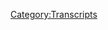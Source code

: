 {{DEFAULTSORT:
    #_TRANSCRIPT_0427:April 29-30, 2020
}}{{Transcript
    | title         = [[427: April 29-30, 2020]]
    | caption       = [https://knowledgefight.libsyn.com/427-april-29-30-2020 Listen to this episode on Libsyn]
    | episodeNumber = [[427: April 29-30, 2020|427]]
    | length        = 02:13:16
}}

{{MessageBox
    | header     = Warning: Bot Generated Content
    | text       = This transcript was automatically generated by transcription software and likely contains many mistakes and misattributions. Please check the audio for definitive quotes, attribution, and context.
    | image      = N3yvass4myg91.webp
    | imagewidth = 50px
    | id         = warning
}}

{{TranscriptBlock
    | name      = Unknown Speaker
    | timestamp = 00:00:00.000
    | text      = And that's it for this video, thanks for watching, and I'll see you in the next one.
}}

{{TranscriptBlock
    | name      = Unknown Speaker
    | timestamp = 00:00:30.000
    | text      = Thanks for watching, and I'll see you in the next one.
}}

{{TranscriptBlock
    | name      = Unknown Speaker
    | timestamp = 00:01:00.000
    | text      = Hey, welcome back to Knowledge Fight, I'm Dan.
}}

{{TranscriptBlock
    | name      = Unknown Speaker
    | timestamp = 00:01:01.000
    | text      = I'm Jordan.
}}

{{TranscriptBlock
    | name      = Unknown Speaker
    | timestamp = 00:01:02.000
    | text      = We're a couple dudes, like to sit around, drink novelty beverages, and talk a little
}}

{{TranscriptBlock
    | name      = Unknown Speaker
    | timestamp = 00:01:04.519
    | text      = bit about Alex Jones.
}}

{{TranscriptBlock
    | name      = Unknown Speaker
    | timestamp = 00:01:05.519
    | text      = Indeed we are, Dan.
}}

{{TranscriptBlock
    | name      = Unknown Speaker
    | timestamp = 00:01:06.519
    | text      = Jordan.
}}

{{TranscriptBlock
    | name      = Unknown Speaker
    | timestamp = 00:01:07.519
    | text      = Dan?
}}

{{TranscriptBlock
    | name      = Unknown Speaker
    | timestamp = 00:01:08.519
    | text      = Jordan.
}}

{{TranscriptBlock
    | name      = Unknown Speaker
    | timestamp = 00:01:09.519
    | text      = Let me ask you a quick question.
}}

{{TranscriptBlock
    | name      = Unknown Speaker
    | timestamp = 00:01:10.519
    | text      = What's your bright spot?
}}

{{TranscriptBlock
    | name      = Unknown Speaker
    | timestamp = 00:01:11.519
    | text      = I don't know, you go first.
}}

{{TranscriptBlock
    | name      = Unknown Speaker
    | timestamp = 00:01:12.519
    | text      = My partner and I, we rearranged our living room.
}}

{{TranscriptBlock
    | name      = Unknown Speaker
    | timestamp = 00:01:16.439
    | text      = We got rid of the table that was there before we even moved in.
}}

{{TranscriptBlock
    | name      = Unknown Speaker
    | timestamp = 00:01:19.879
    | text      = It was a giant hardwood table, took up all the space, rearranged it.
}}

{{TranscriptBlock
    | name      = Unknown Speaker
    | timestamp = 00:01:23.920
    | text      = It's like we live in a new apartment.
}}

{{TranscriptBlock
    | name      = Unknown Speaker
    | timestamp = 00:01:25.120
    | text      = I strongly recommend rearranging your place right now, because it makes you feel like
}}

{{TranscriptBlock
    | name      = Unknown Speaker
    | timestamp = 00:01:29.200
    | text      = you went somewhere else, at least for a while.
}}

{{TranscriptBlock
    | name      = Unknown Speaker
    | timestamp = 00:01:31.239
    | text      = You know what?
}}

{{TranscriptBlock
    | name      = Unknown Speaker
    | timestamp = 00:01:32.239
    | text      = I'm going to say my bright spot's the same.
}}

{{TranscriptBlock
    | name      = Unknown Speaker
    | timestamp = 00:01:35.519
    | text      = I rearranged my apartment as well, I moved my bed to another location, and I don't know
}}

{{TranscriptBlock
    | name      = Unknown Speaker
    | timestamp = 00:01:41.040
    | text      = why.
}}

{{TranscriptBlock
    | name      = Unknown Speaker
    | timestamp = 00:01:42.040
    | text      = It's only a couple feet away from where it was, so much less noise.
}}

{{TranscriptBlock
    | name      = Unknown Speaker
    | timestamp = 00:01:46.319
    | text      = I don't know how it's possible that in the same room, there's so much less noise a couple
}}

{{TranscriptBlock
    | name      = Unknown Speaker
    | timestamp = 00:01:51.239
    | text      = feet away, but my sleep has been much less impacted by it since I moved.
}}

{{TranscriptBlock
    | name      = Unknown Speaker
    | timestamp = 00:01:55.760
    | text      = That's awesome.
}}

{{TranscriptBlock
    | name      = Unknown Speaker
    | timestamp = 00:01:56.760
    | text      = Furniture moving, both of our bright spots.
}}

{{TranscriptBlock
    | name      = Unknown Speaker
    | timestamp = 00:01:58.760
    | text      = Move it.
}}

{{TranscriptBlock
    | name      = Unknown Speaker
    | timestamp = 00:02:00.519
    | text      = You're stuck in a place.
}}

{{TranscriptBlock
    | name      = Unknown Speaker
    | timestamp = 00:02:02.299
    | text      = Make it feel like you're no longer stuck there.
}}

{{TranscriptBlock
    | name      = Unknown Speaker
    | timestamp = 00:02:05.239
    | text      = I also just had to piggyback yours, because I moved my bed like a week ago.
}}

{{TranscriptBlock
    | name      = Unknown Speaker
    | timestamp = 00:02:08.639
    | text      = Yeah, I know.
}}

{{TranscriptBlock
    | name      = Unknown Speaker
    | timestamp = 00:02:09.639
    | text      = I'm not really current, but the only thing I had in my mind was I had some pudding the
}}

{{TranscriptBlock
    | name      = Unknown Speaker
    | timestamp = 00:02:13.159
    | text      = other day, and I feel like that's not good.
}}

{{TranscriptBlock
    | name      = Unknown Speaker
    | timestamp = 00:02:16.520
    | text      = That's not enough of a bright spot.
}}

{{TranscriptBlock
    | name      = Unknown Speaker
    | timestamp = 00:02:18.520
    | text      = No.
}}

{{TranscriptBlock
    | name      = Unknown Speaker
    | timestamp = 00:02:19.520
    | text      = Pudding.
}}

{{TranscriptBlock
    | name      = Unknown Speaker
    | timestamp = 00:02:20.520
    | text      = It's good.
}}

{{TranscriptBlock
    | name      = Unknown Speaker
    | timestamp = 00:02:21.520
    | text      = Hey.
}}

{{TranscriptBlock
    | name      = Unknown Speaker
    | timestamp = 00:02:22.520
    | text      = What kind of pudding?
}}

{{TranscriptBlock
    | name      = Unknown Speaker
    | timestamp = 00:02:24.240
    | text      = I don't remember the brand, but it's whatever those pudding cups.
}}

{{TranscriptBlock
    | name      = Unknown Speaker
    | timestamp = 00:02:28.439
    | text      = Yeah, yeah, yeah.
}}

{{TranscriptBlock
    | name      = Unknown Speaker
    | timestamp = 00:02:29.439
    | text      = Chocolate and vanilla.
}}

{{TranscriptBlock
    | name      = Unknown Speaker
    | timestamp = 00:02:30.439
    | text      = Okay, all right.
}}

{{TranscriptBlock
    | name      = Unknown Speaker
    | timestamp = 00:02:31.439
    | text      = Swirl kind of thing.
}}

{{TranscriptBlock
    | name      = Unknown Speaker
    | timestamp = 00:02:32.439
    | text      = I like it.
}}

{{TranscriptBlock
    | name      = Unknown Speaker
    | timestamp = 00:02:33.439
    | text      = It was fine.
}}

{{TranscriptBlock
    | name      = Unknown Speaker
    | timestamp = 00:02:34.439
    | text      = Yeah.
}}

{{TranscriptBlock
    | name      = Unknown Speaker
    | timestamp = 00:02:35.439
    | text      = It's not deserving of a bright spot, though.
}}

{{TranscriptBlock
    | name      = Unknown Speaker
    | timestamp = 00:02:36.439
    | text      = Moving my bed was, though.
}}

{{TranscriptBlock
    | name      = Unknown Speaker
    | timestamp = 00:02:37.439
    | text      = All right.
}}

{{TranscriptBlock
    | name      = Unknown Speaker
    | timestamp = 00:02:38.439
    | text      = So, Jordan, today we got an interesting episode to go over.
}}

{{TranscriptBlock
    | name      = Unknown Speaker
    | timestamp = 00:02:39.439
    | text      = We're going to be talking about April 29th and 30th, 2020.
}}

{{TranscriptBlock
    | name      = Unknown Speaker
    | timestamp = 00:02:42.680
    | text      = I'm Dan.
}}

{{TranscriptBlock
    | name      = Unknown Speaker
    | timestamp = 00:02:43.680
    | text      = This is 2020.
}}

{{TranscriptBlock
    | name      = Unknown Speaker
    | timestamp = 00:02:44.680
    | text      = God damn it.
}}

{{TranscriptBlock
    | name      = Unknown Speaker
    | timestamp = 00:02:45.680
    | text      = And it's pretty tough to follow up.
}}

{{TranscriptBlock
    | name      = Unknown Speaker
    | timestamp = 00:02:50.599
    | text      = I will eat you.
}}

{{TranscriptBlock
    | name      = Unknown Speaker
    | timestamp = 00:02:52.080
    | text      = I don't know what you do with that.
}}

{{TranscriptBlock
    | name      = Unknown Speaker
    | timestamp = 00:02:54.319
    | text      = It's tough.
}}

{{TranscriptBlock
    | name      = Unknown Speaker
    | timestamp = 00:02:55.319
    | text      = In the last episode, on the 28th, Alex is having a breakdown, yelling about how he's
}}

{{TranscriptBlock
    | name      = Unknown Speaker
    | timestamp = 00:03:00.039
    | text      = ready to eat his neighbors and dig the globalists out of their foxholes and eat them.
}}

{{TranscriptBlock
    | name      = Unknown Speaker
    | timestamp = 00:03:04.479
    | text      = Somebody has to.
}}

{{TranscriptBlock
    | name      = Unknown Speaker
    | timestamp = 00:03:05.479
    | text      = And so no matter what he does, no matter how crazy it is, it's going to be a disappointment.
}}

{{TranscriptBlock
    | name      = Unknown Speaker
    | timestamp = 00:03:09.919
    | text      = And so I regret to inform you listeners, if you're expecting more cannibalism talk, you
}}

{{TranscriptBlock
    | name      = Unknown Speaker
    | timestamp = 00:03:15.599
    | text      = shan't find it here.
}}

{{TranscriptBlock
    | name      = Unknown Speaker
    | timestamp = 00:03:17.180
    | text      = And for me, that emotionally disappoints me a tiny bit, but there is still some stuff
}}

{{TranscriptBlock
    | name      = Unknown Speaker
    | timestamp = 00:03:20.960
    | text      = worth discussing as we track this dark, dark time for Alex and his business.
}}

{{TranscriptBlock
    | name      = Unknown Speaker
    | timestamp = 00:03:25.919
    | text      = See, now I'm looking forward to thinking, though, every time we hear him take a bite
}}

{{TranscriptBlock
    | name      = Unknown Speaker
    | timestamp = 00:03:29.719
    | text      = of sandwich while college is talking, you know what that sandwich is.
}}

{{TranscriptBlock
    | name      = Unknown Speaker
    | timestamp = 00:03:33.039
    | text      = It could be his neighbor.
}}

{{TranscriptBlock
    | name      = Unknown Speaker
    | timestamp = 00:03:34.039
    | text      = You know what that sandwich is.
}}

{{TranscriptBlock
    | name      = Unknown Speaker
    | timestamp = 00:03:35.039
    | text      = Nice little-
}}

{{TranscriptBlock
    | name      = Unknown Speaker
    | timestamp = 00:03:36.039
    | text      = We're going to need a wellness check on the neighbors.
}}

{{TranscriptBlock
    | name      = Unknown Speaker
    | timestamp = 00:03:37.599
    | text      = Nice little slice of person.
}}

{{TranscriptBlock
    | name      = Unknown Speaker
    | timestamp = 00:03:38.759
    | text      = Yeah.
}}

{{TranscriptBlock
    | name      = Unknown Speaker
    | timestamp = 00:03:39.759
    | text      = So we'll get down to business on this episode, but before we do, we got to take a little
}}

{{TranscriptBlock
    | name      = Unknown Speaker
    | timestamp = 00:03:42.280
    | text      = moment to say thank you to some folks who signed up and are supporting the show.
}}

{{TranscriptBlock
    | name      = Unknown Speaker
    | timestamp = 00:03:45.319
    | text      = So first, Austin, occupied Austin.
}}

{{TranscriptBlock
    | name      = Unknown Speaker
    | timestamp = 00:03:48.319
    | text      = Thank you so much.
}}

{{TranscriptBlock
    | name      = Unknown Speaker
    | timestamp = 00:03:49.319
    | text      = You are now a policy wonk.
}}

{{TranscriptBlock
    | name      = Unknown Speaker
    | timestamp = 00:03:50.319
    | text      = Thank you very much.
}}

{{TranscriptBlock
    | name      = Unknown Speaker
    | timestamp = 00:03:51.319
    | text      = Occupied Austin.
}}

{{TranscriptBlock
    | name      = Unknown Speaker
    | timestamp = 00:03:52.319
    | text      = Thank you, Austin.
}}

{{TranscriptBlock
    | name      = Unknown Speaker
    | timestamp = 00:03:53.319
    | text      = Next.
}}

{{TranscriptBlock
    | name      = Unknown Speaker
    | timestamp = 00:03:54.319
    | text      = Peter, thank you so much.
}}

{{TranscriptBlock
    | name      = Unknown Speaker
    | timestamp = 00:03:55.319
    | text      = You are now a policy wonk.
}}

{{TranscriptBlock
    | name      = Unknown Speaker
    | timestamp = 00:03:56.319
    | text      = I'm a policy wonk.
}}

{{TranscriptBlock
    | name      = Unknown Speaker
    | timestamp = 00:03:57.319
    | text      = Thanks, Peter.
}}

{{TranscriptBlock
    | name      = Unknown Speaker
    | timestamp = 00:03:58.319
    | text      = Next.
}}

{{TranscriptBlock
    | name      = Unknown Speaker
    | timestamp = 00:03:59.319
    | text      = Kyle Evan, thank you so much.
}}

{{TranscriptBlock
    | name      = Unknown Speaker
    | timestamp = 00:04:00.319
    | text      = You are now a policy wonk.
}}

{{TranscriptBlock
    | name      = Unknown Speaker
    | timestamp = 00:04:01.319
    | text      = I'm a policy wonk.
}}

{{TranscriptBlock
    | name      = Unknown Speaker
    | timestamp = 00:04:02.319
    | text      = Thank you very much, Kyle Evan.
}}

{{TranscriptBlock
    | name      = Unknown Speaker
    | timestamp = 00:04:03.319
    | text      = Thank you.
}}

{{TranscriptBlock
    | name      = Unknown Speaker
    | timestamp = 00:04:04.319
    | text      = Next, Heather, thank you so much.
}}

{{TranscriptBlock
    | name      = Unknown Speaker
    | timestamp = 00:04:05.319
    | text      = You are now a policy wonk.
}}

{{TranscriptBlock
    | name      = Unknown Speaker
    | timestamp = 00:04:06.319
    | text      = I'm a policy wonk.
}}

{{TranscriptBlock
    | name      = Unknown Speaker
    | timestamp = 00:04:07.319
    | text      = Thanks, Heather.
}}

{{TranscriptBlock
    | name      = Unknown Speaker
    | timestamp = 00:04:08.319
    | text      = Next, John Six, thank you so much.
}}

{{TranscriptBlock
    | name      = Unknown Speaker
    | timestamp = 00:04:09.319
    | text      = You are now a policy wonk.
}}

{{TranscriptBlock
    | name      = Unknown Speaker
    | timestamp = 00:04:10.319
    | text      = I'm a policy wonk.
}}

{{TranscriptBlock
    | name      = Unknown Speaker
    | timestamp = 00:04:11.319
    | text      = Thank you, John Six.
}}

{{TranscriptBlock
    | name      = Unknown Speaker
    | timestamp = 00:04:12.379
    | text      = Thank you, John Six.
}}

{{TranscriptBlock
    | name      = Unknown Speaker
    | timestamp = 00:04:13.780
    | text      = Next, Antiques With Raptors, thank you so much.
}}

{{TranscriptBlock
    | name      = Unknown Speaker
    | timestamp = 00:04:15.639
    | text      = You are now a policy wonk.
}}

{{TranscriptBlock
    | name      = Unknown Speaker
    | timestamp = 00:04:16.800
    | text      = I'm a policy wonk.
}}

{{TranscriptBlock
    | name      = Unknown Speaker
    | timestamp = 00:04:18.060
    | text      = Thank you, Antiques with Raptors.
}}

{{TranscriptBlock
    | name      = Unknown Speaker
    | timestamp = 00:04:19.060
    | text      = Thanks so much.
}}

{{TranscriptBlock
    | name      = Unknown Speaker
    | timestamp = 00:04:20.060
    | text      = And finally, I'd like to say thank you to a couple of folks who signed up on an elevated
}}

{{TranscriptBlock
    | name      = Unknown Speaker
    | timestamp = 00:04:22.980
    | text      = level.
}}

{{TranscriptBlock
    | name      = Unknown Speaker
    | timestamp = 00:04:23.980
    | text      = We appreciate that very much.
}}

{{TranscriptBlock
    | name      = Unknown Speaker
    | timestamp = 00:04:24.980
    | text      = So first of all, John L, thank you so much.
}}

{{TranscriptBlock
    | name      = Unknown Speaker
    | timestamp = 00:04:26.500
    | text      = You are now a technocrat.
}}

{{TranscriptBlock
    | name      = Unknown Speaker
    | timestamp = 00:04:27.500
    | text      = Laurel, thank you so much.
}}

{{TranscriptBlock
    | name      = Unknown Speaker
    | timestamp = 00:04:28.500
    | text      = You are now a technocrat.
}}

{{TranscriptBlock
    | name      = Unknown Speaker
    | timestamp = 00:04:30.500
    | text      = And Cytetra, thank you so much.
}}

{{TranscriptBlock
    | name      = Unknown Speaker
    | timestamp = 00:04:32.220
    | text      = You are now a technocrat.
}}

{{TranscriptBlock
    | name      = Unknown Speaker
    | timestamp = 00:04:33.220
    | text      = I'm a policy wonk.
}}

{{TranscriptBlock
    | name      = Unknown Speaker
    | timestamp = 00:04:34.220
    | text      = Crikey, mate.
}}

{{TranscriptBlock
    | name      = Unknown Speaker
    | timestamp = 00:04:35.220
    | text      = That's fantastic.
}}

{{TranscriptBlock
    | name      = Unknown Speaker
    | timestamp = 00:04:36.220
    | text      = Have yourself a brew.
}}

{{TranscriptBlock
    | name      = Unknown Speaker
    | timestamp = 00:04:37.220
    | text      = How's your 401k doing, bro?
}}

{{TranscriptBlock
    | name      = Unknown Speaker
    | timestamp = 00:04:38.220
    | text      = All right.
}}

{{TranscriptBlock
    | name      = Unknown Speaker
    | timestamp = 00:04:39.220
    | text      = We got to go full tilt boogie on this, Watson.
}}

{{TranscriptBlock
    | name      = Unknown Speaker
    | timestamp = 00:04:41.220
    | text      = All right?
}}

{{TranscriptBlock
    | name      = Unknown Speaker
    | timestamp = 00:04:42.220
    | text      = Let's just get down to business.
}}

{{TranscriptBlock
    | name      = Unknown Speaker
    | timestamp = 00:04:43.220
    | text      = We ain't making that money off that heroin.
}}

{{TranscriptBlock
    | name      = Unknown Speaker
    | timestamp = 00:04:45.300
    | text      = Why are you pimps so good?
}}

{{TranscriptBlock
    | name      = Unknown Speaker
    | timestamp = 00:04:47.240
    | text      = My neck is freakishly large.
}}

{{TranscriptBlock
    | name      = Unknown Speaker
    | timestamp = 00:04:48.899
    | text      = I declare info war on you.
}}

{{TranscriptBlock
    | name      = Unknown Speaker
    | timestamp = 00:04:51.699
    | text      = Thank you so much, John L. Thank you so much, Laurel.
}}

{{TranscriptBlock
    | name      = Unknown Speaker
    | timestamp = 00:04:53.579
    | text      = And thank you so much, Cytetra.
}}

{{TranscriptBlock
    | name      = Unknown Speaker
    | timestamp = 00:04:55.339
    | text      = Yes.
}}

{{TranscriptBlock
    | name      = Unknown Speaker
    | timestamp = 00:04:56.339
    | text      = Thank you very much to the three of you.
}}

{{TranscriptBlock
    | name      = Unknown Speaker
    | timestamp = 00:04:57.339
    | text      = If you're out there listening and you're thinking, hey, I enjoy the show, I'd like to support
}}

{{TranscriptBlock
    | name      = Unknown Speaker
    | timestamp = 00:04:59.180
    | text      = these gents too, you can do that by going to our website, knowledgefight.com, clicking
}}

{{TranscriptBlock
    | name      = Unknown Speaker
    | timestamp = 00:05:01.899
    | text      = the button that says support the show.
}}

{{TranscriptBlock
    | name      = Unknown Speaker
    | timestamp = 00:05:03.019
    | text      = We would appreciate it.
}}

{{TranscriptBlock
    | name      = Unknown Speaker
    | timestamp = 00:05:04.100
    | text      = Or if you would like to, in our- The same spirit?
}}

{{TranscriptBlock
    | name      = Unknown Speaker
    | timestamp = 00:05:08.300
    | text      = Yes.
}}

{{TranscriptBlock
    | name      = Unknown Speaker
    | timestamp = 00:05:09.300
    | text      = You can find a local charity in your area that is helping people who are in need and
}}

{{TranscriptBlock
    | name      = Unknown Speaker
    | timestamp = 00:05:13.100
    | text      = donate to them.
}}

{{TranscriptBlock
    | name      = Unknown Speaker
    | timestamp = 00:05:14.100
    | text      = Yes.
}}

{{TranscriptBlock
    | name      = Unknown Speaker
    | timestamp = 00:05:15.100
    | text      = We would appreciate it if you did either.
}}

{{TranscriptBlock
    | name      = Unknown Speaker
    | timestamp = 00:05:16.100
    | text      = So Jordan, we got to take a quick little detour here to check in with the year of the seltzer,
}}

{{TranscriptBlock
    | name      = Unknown Speaker
    | timestamp = 00:05:20.420
    | text      = which is going strong, going like gangbusters.
}}

{{TranscriptBlock
    | name      = Unknown Speaker
    | timestamp = 00:05:22.980
    | text      = This point, 25 celters deep, we're making, we are ahead of the curve.
}}

{{TranscriptBlock
    | name      = Unknown Speaker
    | timestamp = 00:05:28.259
    | text      = Notebook page filled.
}}

{{TranscriptBlock
    | name      = Unknown Speaker
    | timestamp = 00:05:29.259
    | text      = Well, here's the thing, I know that eventually it's going to slow down, so you got to hit
}}

{{TranscriptBlock
    | name      = Unknown Speaker
    | timestamp = 00:05:33.100
    | text      = the ground running.
}}

{{TranscriptBlock
    | name      = Unknown Speaker
    | timestamp = 00:05:34.100
    | text      = You got to get as much road behind you as possible.
}}

{{TranscriptBlock
    | name      = Unknown Speaker
    | timestamp = 00:05:37.339
    | text      = Right.
}}

{{TranscriptBlock
    | name      = Unknown Speaker
    | timestamp = 00:05:38.339
    | text      = Right.
}}

{{TranscriptBlock
    | name      = Unknown Speaker
    | timestamp = 00:05:39.339
    | text      = Right.
}}

{{TranscriptBlock
    | name      = Unknown Speaker
    | timestamp = 00:05:40.339
    | text      = And so I, you know, today I got a highlight and a low light, I'll be honest.
}}

{{TranscriptBlock
    | name      = Unknown Speaker
    | timestamp = 00:05:43.379
    | text      = I've been having, I found a number of varieties of a brand called Sparkling Ice at the grocery
}}

{{TranscriptBlock
    | name      = Unknown Speaker
    | timestamp = 00:05:48.579
    | text      = store.
}}

{{TranscriptBlock
    | name      = Unknown Speaker
    | timestamp = 00:05:49.579
    | text      = Is that made by Natty Ice?
}}

{{TranscriptBlock
    | name      = Unknown Speaker
    | timestamp = 00:05:50.579
    | text      = No, but I have to, I have to report, no, no offense to Sparkling Ice.
}}

{{TranscriptBlock
    | name      = Unknown Speaker
    | timestamp = 00:05:57.379
    | text      = They're all terrible.
}}

{{TranscriptBlock
    | name      = Unknown Speaker
    | timestamp = 00:05:58.379
    | text      = So it was made by Natty Ice.
}}

{{TranscriptBlock
    | name      = Unknown Speaker
    | timestamp = 00:06:01.019
    | text      = It very well could be.
}}

{{TranscriptBlock
    | name      = Unknown Speaker
    | timestamp = 00:06:02.779
    | text      = They're all like lacking in flavor.
}}

{{TranscriptBlock
    | name      = Unknown Speaker
    | timestamp = 00:06:04.980
    | text      = They're all just, ugh.
}}

{{TranscriptBlock
    | name      = Unknown Speaker
    | timestamp = 00:06:07.500
    | text      = And the thing that really got me, the thing that attracted me to them was I was looking
}}

{{TranscriptBlock
    | name      = Unknown Speaker
    | timestamp = 00:06:10.839
    | text      = at the flavors they had and they had a black raspberry and a blue raspberry.
}}

{{TranscriptBlock
    | name      = Unknown Speaker
    | timestamp = 00:06:15.420
    | text      = That's more raspberries than I know.
}}

{{TranscriptBlock
    | name      = Unknown Speaker
    | timestamp = 00:06:17.379
    | text      = Why do you have two different raspberries?
}}

{{TranscriptBlock
    | name      = Unknown Speaker
    | timestamp = 00:06:19.339
    | text      = And so I tried them and they're both trash.
}}

{{TranscriptBlock
    | name      = Unknown Speaker
    | timestamp = 00:06:20.660
    | text      = Do they have a regular raspberry?
}}

{{TranscriptBlock
    | name      = Unknown Speaker
    | timestamp = 00:06:22.300
    | text      = I did not see one at the store, but I don't know.
}}

{{TranscriptBlock
    | name      = Unknown Speaker
    | timestamp = 00:06:25.100
    | text      = Swing and a miss.
}}

{{TranscriptBlock
    | name      = Unknown Speaker
    | timestamp = 00:06:26.100
    | text      = Those were 32 and 33 out of a hundred respectively.
}}

{{TranscriptBlock
    | name      = Unknown Speaker
    | timestamp = 00:06:28.579
    | text      = Oh, that's bad.
}}

{{TranscriptBlock
    | name      = Unknown Speaker
    | timestamp = 00:06:29.579
    | text      = I did finish them though.
}}

{{TranscriptBlock
    | name      = Unknown Speaker
    | timestamp = 00:06:30.699
    | text      = So that's something.
}}

{{TranscriptBlock
    | name      = Unknown Speaker
    | timestamp = 00:06:32.319
    | text      = And then a highlight honorable kind of mention is Perrier.
}}

{{TranscriptBlock
    | name      = Unknown Speaker
    | timestamp = 00:06:36.579
    | text      = Got a Perrier strawberry and orange and they're both great.
}}

{{TranscriptBlock
    | name      = Unknown Speaker
    | timestamp = 00:06:40.300
    | text      = Really crisp.
}}

{{TranscriptBlock
    | name      = Unknown Speaker
    | timestamp = 00:06:41.300
    | text      = Okay.
}}

{{TranscriptBlock
    | name      = Unknown Speaker
    | timestamp = 00:06:42.300
    | text      = Yeah.
}}

{{TranscriptBlock
    | name      = Unknown Speaker
    | timestamp = 00:06:43.300
    | text      = Good.
}}

{{TranscriptBlock
    | name      = Unknown Speaker
    | timestamp = 00:06:44.300
    | text      = All right.
}}

{{TranscriptBlock
    | name      = Unknown Speaker
    | timestamp = 00:06:45.300
    | text      = Good.
}}

{{TranscriptBlock
    | name      = Unknown Speaker
    | timestamp = 00:06:46.300
    | text      = Both coming in at 74 out of a hundred.
}}

{{TranscriptBlock
    | name      = Unknown Speaker
    | timestamp = 00:06:47.300
    | text      = Ooh.
}}

{{TranscriptBlock
    | name      = Unknown Speaker
    | timestamp = 00:06:48.300
    | text      = Equal.
}}

{{TranscriptBlock
    | name      = Unknown Speaker
    | timestamp = 00:06:49.300
    | text      = Yeah.
}}

{{TranscriptBlock
    | name      = Unknown Speaker
    | timestamp = 00:06:50.300
    | text      = Because they're just like, they're good.
}}

{{TranscriptBlock
    | name      = Unknown Speaker
    | timestamp = 00:06:51.300
    | text      = They have a strong crispness that a lot of other of these seltzers I've been trying are
}}

{{TranscriptBlock
    | name      = Unknown Speaker
    | timestamp = 00:06:54.860
    | text      = lacking.
}}

{{TranscriptBlock
    | name      = Unknown Speaker
    | timestamp = 00:06:55.860
    | text      = Do you feel like 75 is a benchmark?
}}

{{TranscriptBlock
    | name      = Unknown Speaker
    | timestamp = 00:06:56.860
    | text      = Yeah.
}}

{{TranscriptBlock
    | name      = Unknown Speaker
    | timestamp = 00:06:57.860
    | text      = Yeah.
}}

{{TranscriptBlock
    | name      = Unknown Speaker
    | timestamp = 00:06:58.860
    | text      = That's why there's 74.
}}

{{TranscriptBlock
    | name      = Unknown Speaker
    | timestamp = 00:06:59.860
    | text      = That's what I was going to say.
}}

{{TranscriptBlock
    | name      = Unknown Speaker
    | timestamp = 00:07:00.860
    | text      = That's what I was thinking.
}}

{{TranscriptBlock
    | name      = Unknown Speaker
    | timestamp = 00:07:01.860
    | text      = There's only one reason they'd be 74.
}}

{{TranscriptBlock
    | name      = Unknown Speaker
    | timestamp = 00:07:02.860
    | text      = 75 was another.
}}

{{TranscriptBlock
    | name      = Unknown Speaker
    | timestamp = 00:07:03.860
    | text      = I couldn't emotionally put them at 75.
}}

{{TranscriptBlock
    | name      = Unknown Speaker
    | timestamp = 00:07:05.579
    | text      = I felt like that would be too meaningful and they aren't mind blowing.
}}

{{TranscriptBlock
    | name      = Unknown Speaker
    | timestamp = 00:07:10.040
    | text      = There's nothing like really.
}}

{{TranscriptBlock
    | name      = Unknown Speaker
    | timestamp = 00:07:11.040
    | text      = Ooh.
}}

{{TranscriptBlock
    | name      = Unknown Speaker
    | timestamp = 00:07:12.040
    | text      = But they're good.
}}

{{TranscriptBlock
    | name      = Unknown Speaker
    | timestamp = 00:07:13.040
    | text      = I would drink those.
}}

{{TranscriptBlock
    | name      = Unknown Speaker
    | timestamp = 00:07:14.040
    | text      = Anytime.
}}

{{TranscriptBlock
    | name      = Unknown Speaker
    | timestamp = 00:07:15.040
    | text      = Steady.
}}

{{TranscriptBlock
    | name      = Unknown Speaker
    | timestamp = 00:07:16.040
    | text      = Yeah.
}}

{{TranscriptBlock
    | name      = Unknown Speaker
    | timestamp = 00:07:17.040
    | text      = Yeah.
}}

{{TranscriptBlock
    | name      = Unknown Speaker
    | timestamp = 00:07:18.040
    | text      = Gotcha.
}}

{{TranscriptBlock
    | name      = Unknown Speaker
    | timestamp = 00:07:19.040
    | text      = For sure.
}}

{{TranscriptBlock
    | name      = Unknown Speaker
    | timestamp = 00:07:20.040
    | text      = And I feel like that's deserving of a 74.
}}

{{TranscriptBlock
    | name      = Unknown Speaker
    | timestamp = 00:07:21.040
    | text      = I like it.
}}

{{TranscriptBlock
    | name      = Unknown Speaker
    | timestamp = 00:07:22.040
    | text      = However, sparkling ice.
}}

{{TranscriptBlock
    | name      = Unknown Speaker
    | timestamp = 00:07:23.040
    | text      = No.
}}

{{TranscriptBlock
    | name      = Unknown Speaker
    | timestamp = 00:07:24.040
    | text      = Not going to go back to it.
}}

{{TranscriptBlock
    | name      = Unknown Speaker
    | timestamp = 00:07:25.040
    | text      = No, thank you.
}}

{{TranscriptBlock
    | name      = Unknown Speaker
    | timestamp = 00:07:26.040
    | text      = I'm not looking forward to it.
}}

{{TranscriptBlock
    | name      = Unknown Speaker
    | timestamp = 00:07:27.040
    | text      = I have three more of them in the fridge.
}}

{{TranscriptBlock
    | name      = Unknown Speaker
    | timestamp = 00:07:28.040
    | text      = Three other flavors.
}}

{{TranscriptBlock
    | name      = Unknown Speaker
    | timestamp = 00:07:29.040
    | text      = I'm waiting for you to start tossing seltzers out the window when you're done with them.
}}

{{TranscriptBlock
    | name      = Unknown Speaker
    | timestamp = 00:07:31.259
    | text      = The day may come that people have to look out for falling seltzer.
}}

{{TranscriptBlock
    | name      = Unknown Speaker
    | timestamp = 00:07:36.699
    | text      = So Jordan, this has been the year of the seltzer report.
}}

{{TranscriptBlock
    | name      = Unknown Speaker
    | timestamp = 00:07:39.160
    | text      = Now let's get down to it.
}}

{{TranscriptBlock
    | name      = Unknown Speaker
    | timestamp = 00:07:41.060
    | text      = I got to tell you right off the bat, the first half hour of April 29th show is nothing.
}}

{{TranscriptBlock
    | name      = Unknown Speaker
    | timestamp = 00:07:49.300
    | text      = It's nothing.
}}

{{TranscriptBlock
    | name      = Unknown Speaker
    | timestamp = 00:07:50.920
    | text      = There is just Alex sort of saying all the normal ass stuff that he says all the time.
}}

{{TranscriptBlock
    | name      = Unknown Speaker
    | timestamp = 00:07:56.240
    | text      = Like liberals are evil.
}}

{{TranscriptBlock
    | name      = Unknown Speaker
    | timestamp = 00:07:58.560
    | text      = Globalists are evil.
}}

{{TranscriptBlock
    | name      = Unknown Speaker
    | timestamp = 00:07:59.560
    | text      = Liberal cities are run by demons.
}}

{{TranscriptBlock
    | name      = Unknown Speaker
    | timestamp = 00:08:01.040
    | text      = Dangerous.
}}

{{TranscriptBlock
    | name      = Unknown Speaker
    | timestamp = 00:08:02.040
    | text      = I found it completely useless.
}}

{{TranscriptBlock
    | name      = Unknown Speaker
    | timestamp = 00:08:04.199
    | text      = And it was quite a ways into the episode before I found anything that even resembled something
}}

{{TranscriptBlock
    | name      = Unknown Speaker
    | timestamp = 00:08:08.920
    | text      = worth talking about.
}}

{{TranscriptBlock
    | name      = Unknown Speaker
    | timestamp = 00:08:10.279
    | text      = I am absolutely understanding that you cannot save the general society.
}}

{{TranscriptBlock
    | name      = Unknown Speaker
    | timestamp = 00:08:16.000
    | text      = You can reach out to some people trying to wake them up.
}}

{{TranscriptBlock
    | name      = Unknown Speaker
    | timestamp = 00:08:17.959
    | text      = That's great.
}}

{{TranscriptBlock
    | name      = Unknown Speaker
    | timestamp = 00:08:18.959
    | text      = But you got to move on.
}}

{{TranscriptBlock
    | name      = Unknown Speaker
    | timestamp = 00:08:20.300
    | text      = People ridicule you.
}}

{{TranscriptBlock
    | name      = Unknown Speaker
    | timestamp = 00:08:21.300
    | text      = They attack you.
}}

{{TranscriptBlock
    | name      = Unknown Speaker
    | timestamp = 00:08:22.300
    | text      = They're already shooting for gone folks.
}}

{{TranscriptBlock
    | name      = Unknown Speaker
    | timestamp = 00:08:23.600
    | text      = Just dust the dust off your feet.
}}

{{TranscriptBlock
    | name      = Unknown Speaker
    | timestamp = 00:08:26.139
    | text      = Let the dead bury the dead.
}}

{{TranscriptBlock
    | name      = Unknown Speaker
    | timestamp = 00:08:27.800
    | text      = Do not waste your time on them.
}}

{{TranscriptBlock
    | name      = Unknown Speaker
    | timestamp = 00:08:29.579
    | text      = Build up those that do care.
}}

{{TranscriptBlock
    | name      = Unknown Speaker
    | timestamp = 00:08:30.959
    | text      = Build up those that do have a chance.
}}

{{TranscriptBlock
    | name      = Unknown Speaker
    | timestamp = 00:08:32.759
    | text      = Build up yourself because I know as a person that loves God and I know you love God as
}}

{{TranscriptBlock
    | name      = Unknown Speaker
    | timestamp = 00:08:37.279
    | text      = well that you really feel for people.
}}

{{TranscriptBlock
    | name      = Unknown Speaker
    | timestamp = 00:08:39.000
    | text      = You can't wake up, broadcast the information everywhere, but just move on from that point.
}}

{{TranscriptBlock
    | name      = Unknown Speaker
    | timestamp = 00:08:45.919
    | text      = If they want to stay behind in this system, this doomed system, that's their issue.
}}

{{TranscriptBlock
    | name      = Unknown Speaker
    | timestamp = 00:08:50.000
    | text      = We got to protect ourselves.
}}

{{TranscriptBlock
    | name      = Unknown Speaker
    | timestamp = 00:08:51.399
    | text      = And it's been the season of generally trying to wake folks up before this got here.
}}

{{TranscriptBlock
    | name      = Unknown Speaker
    | timestamp = 00:08:57.600
    | text      = And now if folks aren't awake now, you need to just move on.
}}

{{TranscriptBlock
    | name      = Unknown Speaker
    | timestamp = 00:09:00.480
    | text      = And let me tell everybody else this.
}}

{{TranscriptBlock
    | name      = Unknown Speaker
    | timestamp = 00:09:03.159
    | text      = Those of you that want to be in a bigger house or those of you that want to still be at the
}}

{{TranscriptBlock
    | name      = Unknown Speaker
    | timestamp = 00:09:06.639
    | text      = country club, that's all going to be gone soon.
}}

{{TranscriptBlock
    | name      = Unknown Speaker
    | timestamp = 00:09:09.779
    | text      = And by the time the general public figures out that that America's gone with the wind
}}

{{TranscriptBlock
    | name      = Unknown Speaker
    | timestamp = 00:09:15.440
    | text      = and ain't ever coming back, folks, America broke its contract with God, with Roe v. Wade.
}}

{{TranscriptBlock
    | name      = Unknown Speaker
    | timestamp = 00:09:21.159
    | text      = The judgment's coming.
}}

{{TranscriptBlock
    | name      = Unknown Speaker
    | timestamp = 00:09:22.799
    | text      = And so once the general public figures out that we're in a long, prolonged, dystopic,
}}

{{TranscriptBlock
    | name      = Unknown Speaker
    | timestamp = 00:09:32.879
    | text      = high tech depression that just gets worse and worse and worse for many, many, many years
}}

{{TranscriptBlock
    | name      = Unknown Speaker
    | timestamp = 00:09:38.000
    | text      = out into the future, they're going to freak out and be dangerous as hell.
}}

{{TranscriptBlock
    | name      = Unknown Speaker
    | timestamp = 00:09:42.799
    | text      = You think you're seeing freak out and an increased crime now, which has exploded armed robberies,
}}

{{TranscriptBlock
    | name      = Unknown Speaker
    | timestamp = 00:09:47.440
    | text      = murders, and all the blue states are up like 35 to 57%.
}}

{{TranscriptBlock
    | name      = Unknown Speaker
    | timestamp = 00:09:51.159
    | text      = It's going to be 500%, 2000%.
}}

{{TranscriptBlock
    | name      = Unknown Speaker
    | timestamp = 00:09:54.659
    | text      = You're going to see hell on earth in my view.
}}

{{TranscriptBlock
    | name      = Unknown Speaker
    | timestamp = 00:09:58.679
    | text      = So what I hear there, first of all, at the beginning of the clip, he's talking about
}}

{{TranscriptBlock
    | name      = Unknown Speaker
    | timestamp = 00:10:02.440
    | text      = like it's no longer the season for trying to wake people up.
}}

{{TranscriptBlock
    | name      = Unknown Speaker
    | timestamp = 00:10:05.559
    | text      = Your show seems useless then.
}}

{{TranscriptBlock
    | name      = Unknown Speaker
    | timestamp = 00:10:06.799
    | text      = Yeah.
}}

{{TranscriptBlock
    | name      = Unknown Speaker
    | timestamp = 00:10:07.799
    | text      = You should go away.
}}

{{TranscriptBlock
    | name      = Unknown Speaker
    | timestamp = 00:10:08.799
    | text      = Yeah.
}}

{{TranscriptBlock
    | name      = Unknown Speaker
    | timestamp = 00:10:09.799
    | text      = I don't understand why you're here.
}}

{{TranscriptBlock
    | name      = Unknown Speaker
    | timestamp = 00:10:10.799
    | text      = I thought the whole point of this is an information war where you're trying to wake up people.
}}

{{TranscriptBlock
    | name      = Unknown Speaker
    | timestamp = 00:10:13.159
    | text      = There's no need for information anymore.
}}

{{TranscriptBlock
    | name      = Unknown Speaker
    | timestamp = 00:10:14.639
    | text      = I guess the show is now just like, okay, I'm going to be talking to you while you're in
}}

{{TranscriptBlock
    | name      = Unknown Speaker
    | timestamp = 00:10:19.720
    | text      = your bunker, which is a really unhealthy kind of thing.
}}

{{TranscriptBlock
    | name      = Unknown Speaker
    | timestamp = 00:10:24.080
    | text      = I think it's now an information withdrawal.
}}

{{TranscriptBlock
    | name      = Unknown Speaker
    | timestamp = 00:10:25.840
    | text      = Yeah.
}}

{{TranscriptBlock
    | name      = Unknown Speaker
    | timestamp = 00:10:26.840
    | text      = Yeah.
}}

{{TranscriptBlock
    | name      = Unknown Speaker
    | timestamp = 00:10:27.840
    | text      = I mean, if it's, if it's no longer about waking people up, then it's, you're preaching to
}}

{{TranscriptBlock
    | name      = Unknown Speaker
    | timestamp = 00:10:31.399
    | text      = the choir only.
}}

{{TranscriptBlock
    | name      = Unknown Speaker
    | timestamp = 00:10:32.639
    | text      = Yeah.
}}

{{TranscriptBlock
    | name      = Unknown Speaker
    | timestamp = 00:10:33.639
    | text      = Okay.
}}

{{TranscriptBlock
    | name      = Unknown Speaker
    | timestamp = 00:10:34.639
    | text      = Whatever.
}}

{{TranscriptBlock
    | name      = Unknown Speaker
    | timestamp = 00:10:35.639
    | text      = So also most sources you can find about crime rates, you know, the, that you can find particularly
}}

{{TranscriptBlock
    | name      = Unknown Speaker
    | timestamp = 00:10:39.519
    | text      = right now, they, they, they provide caveats in these reports, like how you can't necessarily
}}

{{TranscriptBlock
    | name      = Unknown Speaker
    | timestamp = 00:10:45.200
    | text      = attribute any changes in rates to the immediate circumstances without further study.
}}

{{TranscriptBlock
    | name      = Unknown Speaker
    | timestamp = 00:10:49.480
    | text      = So any person doing that would be kind of acting hastily.
}}

{{TranscriptBlock
    | name      = Unknown Speaker
    | timestamp = 00:10:52.200
    | text      = So just off the bat, Alex at the end there is on shaky ground.
}}

{{TranscriptBlock
    | name      = Unknown Speaker
    | timestamp = 00:10:55.039
    | text      = Sure.
}}

{{TranscriptBlock
    | name      = Unknown Speaker
    | timestamp = 00:10:56.039
    | text      = That said, a March 25th story out of WGN discussed crime rates in Chicago and found that quote
}}

{{TranscriptBlock
    | name      = Unknown Speaker
    | timestamp = 00:11:01.159
    | text      = murders were down 29% and shootings were down 19%.
}}

{{TranscriptBlock
    | name      = Unknown Speaker
    | timestamp = 00:11:06.039
    | text      = Also later in the article, they discuss a burglaries are down 23%.
}}

{{TranscriptBlock
    | name      = Unknown Speaker
    | timestamp = 00:11:08.879
    | text      = Yeah.
}}

{{TranscriptBlock
    | name      = Unknown Speaker
    | timestamp = 00:11:09.879
    | text      = On April 3rd, the Hill reported on the drop of crime in crime that's been seen in New
}}

{{TranscriptBlock
    | name      = Unknown Speaker
    | timestamp = 00:11:13.879
    | text      = York quote, the New York police department said Thursday, the crime across all five of
}}

{{TranscriptBlock
    | name      = Unknown Speaker
    | timestamp = 00:11:18.279
    | text      = the city's boroughs and within the transit system and public housing fell nearly 20%
}}

{{TranscriptBlock
    | name      = Unknown Speaker
    | timestamp = 00:11:22.639
    | text      = from March 12th to 31st and the second half of last month, murder decreased 25% robberies
}}

{{TranscriptBlock
    | name      = Unknown Speaker
    | timestamp = 00:11:28.720
    | text      = fell by 10% and grand larceny's dropped by 37%.
}}

{{TranscriptBlock
    | name      = Unknown Speaker
    | timestamp = 00:11:33.120
    | text      = There's some shoddy reporting on these statistics.
}}

{{TranscriptBlock
    | name      = Unknown Speaker
    | timestamp = 00:11:35.120
    | text      = So you will find posts on blogs talking about a jump in crime, but what they're doing is
}}

{{TranscriptBlock
    | name      = Unknown Speaker
    | timestamp = 00:11:38.799
    | text      = misrepresenting things.
}}

{{TranscriptBlock
    | name      = Unknown Speaker
    | timestamp = 00:11:40.639
    | text      = New York has seen an increase in crime when you look at the year to date figures as compared
}}

{{TranscriptBlock
    | name      = Unknown Speaker
    | timestamp = 00:11:44.799
    | text      = to the same first quarter numbers for 2019.
}}

{{TranscriptBlock
    | name      = Unknown Speaker
    | timestamp = 00:11:47.860
    | text      = That is true.
}}

{{TranscriptBlock
    | name      = Unknown Speaker
    | timestamp = 00:11:48.860
    | text      = However, it's irrelevant to discuss that when your point is trying to determine the effect
}}

{{TranscriptBlock
    | name      = Unknown Speaker
    | timestamp = 00:11:52.419
    | text      = of these stay at home orders and that sort of thing, because in the period of time since
}}

{{TranscriptBlock
    | name      = Unknown Speaker
    | timestamp = 00:11:56.440
    | text      = then crime has dropped drastically.
}}

{{TranscriptBlock
    | name      = Unknown Speaker
    | timestamp = 00:11:58.320
    | text      = You can only compare stay at home time with that length of time in the previous year basically
}}

{{TranscriptBlock
    | name      = Unknown Speaker
    | timestamp = 00:12:04.000
    | text      = or compared to prior to the initiation.
}}

{{TranscriptBlock
    | name      = Unknown Speaker
    | timestamp = 00:12:08.759
    | text      = But again, tracing a causal link between it is, is hasty, right?
}}

{{TranscriptBlock
    | name      = Unknown Speaker
    | timestamp = 00:12:13.799
    | text      = Also in that same article in the Hill, they discuss LA crime statistics, quote homicide
}}

{{TranscriptBlock
    | name      = Unknown Speaker
    | timestamp = 00:12:18.320
    | text      = in California's largest city fell by almost 43% while rape dropped by about 37% and robbery
}}

{{TranscriptBlock
    | name      = Unknown Speaker
    | timestamp = 00:12:24.039
    | text      = declined by 14%.
}}

{{TranscriptBlock
    | name      = Unknown Speaker
    | timestamp = 00:12:26.399
    | text      = I don't see any evidence that there's a giant surge in crime.
}}

{{TranscriptBlock
    | name      = Unknown Speaker
    | timestamp = 00:12:29.159
    | text      = And even if it were, that would be a massive contradiction of one of Alex's other big narratives.
}}

{{TranscriptBlock
    | name      = Unknown Speaker
    | timestamp = 00:12:34.980
    | text      = For years, Alex's primary love has been the gun.
}}

{{TranscriptBlock
    | name      = Unknown Speaker
    | timestamp = 00:12:38.080
    | text      = It is one true passion and it's an info wars axiom that when there are more guns around,
}}

{{TranscriptBlock
    | name      = Unknown Speaker
    | timestamp = 00:12:42.840
    | text      = there is less crime because the criminals know that you have a gun and therefore they'll
}}

{{TranscriptBlock
    | name      = Unknown Speaker
    | timestamp = 00:12:46.259
    | text      = leave you alone.
}}

{{TranscriptBlock
    | name      = Unknown Speaker
    | timestamp = 00:12:47.759
    | text      = March 2020 was the biggest month ever for gun purchases.
}}

{{TranscriptBlock
    | name      = Unknown Speaker
    | timestamp = 00:12:51.539
    | text      = The FBI ran 3.7 million background checks, which was an over 1 million increase from
}}

{{TranscriptBlock
    | name      = Unknown Speaker
    | timestamp = 00:12:56.679
    | text      = March 2019.
}}

{{TranscriptBlock
    | name      = Unknown Speaker
    | timestamp = 00:12:59.080
    | text      = According to a USA Today fact check, this number of background checks indicates an estimated
}}

{{TranscriptBlock
    | name      = Unknown Speaker
    | timestamp = 00:13:02.799
    | text      = 2.5 million gun purchases, which would represent an 85.3% increase year over year.
}}

{{TranscriptBlock
    | name      = Unknown Speaker
    | timestamp = 00:13:09.960
    | text      = So there are so many more guns being sold into the hands of Americans and according
}}

{{TranscriptBlock
    | name      = Unknown Speaker
    | timestamp = 00:13:13.480
    | text      = to Alex, this should lead directly to a decrease in crime.
}}

{{TranscriptBlock
    | name      = Unknown Speaker
    | timestamp = 00:13:16.480
    | text      = However, he's invested right now in scaring his audience, so he's completely ignoring
}}

{{TranscriptBlock
    | name      = Unknown Speaker
    | timestamp = 00:13:20.360
    | text      = the increased gun sales and he pretends the crime is soaring.
}}

{{TranscriptBlock
    | name      = Unknown Speaker
    | timestamp = 00:13:23.919
    | text      = He's basically just creating his own fabricated reality for his audience to live in that's
}}

{{TranscriptBlock
    | name      = Unknown Speaker
    | timestamp = 00:13:27.840
    | text      = so fake that it even contradicts his own already established fantasy world.
}}

{{TranscriptBlock
    | name      = Unknown Speaker
    | timestamp = 00:13:32.799
    | text      = It's wild.
}}

{{TranscriptBlock
    | name      = Unknown Speaker
    | timestamp = 00:13:33.799
    | text      = Yeah, there is one thing he was right about though, which is that we broke our covenant
}}

{{TranscriptBlock
    | name      = Unknown Speaker
    | timestamp = 00:13:38.000
    | text      = with God when Roe v. Wade happened.
}}

{{TranscriptBlock
    | name      = Unknown Speaker
    | timestamp = 00:13:40.600
    | text      = That was when it happened?
}}

{{TranscriptBlock
    | name      = Unknown Speaker
    | timestamp = 00:13:41.600
    | text      = Yeah, yeah, yeah.
}}

{{TranscriptBlock
    | name      = Unknown Speaker
    | timestamp = 00:13:42.600
    | text      = Did you not hear the stories?
}}

{{TranscriptBlock
    | name      = Unknown Speaker
    | timestamp = 00:13:45.080
    | text      = They ruled on it and then the next day, the Ark of the Covenant, which as we all know
}}

{{TranscriptBlock
    | name      = Unknown Speaker
    | timestamp = 00:13:48.740
    | text      = was hidden deep inside the Smithsonian, just exploded.
}}

{{TranscriptBlock
    | name      = Unknown Speaker
    | timestamp = 00:13:52.639
    | text      = That's what happened.
}}

{{TranscriptBlock
    | name      = Unknown Speaker
    | timestamp = 00:13:53.639
    | text      = Why doesn't Alex at least get interesting with it and be like, we broke our covenant
}}

{{TranscriptBlock
    | name      = Unknown Speaker
    | timestamp = 00:13:56.480
    | text      = with God when we ended prohibition?
}}

{{TranscriptBlock
    | name      = Unknown Speaker
    | timestamp = 00:13:58.240
    | text      = Why does he at least go with a different thing than the generic cookie cutter extreme right
}}

{{TranscriptBlock
    | name      = Unknown Speaker
    | timestamp = 00:14:06.519
    | text      = wing Christian?
}}

{{TranscriptBlock
    | name      = Unknown Speaker
    | timestamp = 00:14:08.519
    | text      = Come on, man.
}}

{{TranscriptBlock
    | name      = Unknown Speaker
    | timestamp = 00:14:09.519
    | text      = Do better, Alex.
}}

{{TranscriptBlock
    | name      = Unknown Speaker
    | timestamp = 00:14:10.519
    | text      = You said you were going to eat people yesterday.
}}

{{TranscriptBlock
    | name      = Unknown Speaker
    | timestamp = 00:14:12.320
    | text      = We broke our covenant with God at Woodstock.
}}

{{TranscriptBlock
    | name      = Unknown Speaker
    | timestamp = 00:14:15.200
    | text      = That's when it happened.
}}

{{TranscriptBlock
    | name      = Unknown Speaker
    | timestamp = 00:14:16.519
    | text      = That first time Jimi Hendrix played at Woodstock, it was over.
}}

{{TranscriptBlock
    | name      = Unknown Speaker
    | timestamp = 00:14:19.360
    | text      = People are not supposed to listen to bands in mud.
}}

{{TranscriptBlock
    | name      = Unknown Speaker
    | timestamp = 00:14:23.500
    | text      = This is in the Bible.
}}

{{TranscriptBlock
    | name      = Unknown Speaker
    | timestamp = 00:14:26.159
    | text      = And they were punished in Woodstock 99.
}}

{{TranscriptBlock
    | name      = Unknown Speaker
    | timestamp = 00:14:29.039
    | text      = Everybody knows this.
}}

{{TranscriptBlock
    | name      = Unknown Speaker
    | timestamp = 00:14:30.039
    | text      = So Alex gets to talking about this and I think what we hear him say and what him advocate
}}

{{TranscriptBlock
    | name      = Unknown Speaker
    | timestamp = 00:14:35.860
    | text      = for is separatist communities.
}}

{{TranscriptBlock
    | name      = Unknown Speaker
    | timestamp = 00:14:38.879
    | text      = Sure.
}}

{{TranscriptBlock
    | name      = Unknown Speaker
    | timestamp = 00:14:39.879
    | text      = Folks, you want to be scared?
}}

{{TranscriptBlock
    | name      = Unknown Speaker
    | timestamp = 00:14:40.879
    | text      = They're going to release real bio weapons.
}}

{{TranscriptBlock
    | name      = Unknown Speaker
    | timestamp = 00:14:42.440
    | text      = So I'm just telling people, you better get yourself together.
}}

{{TranscriptBlock
    | name      = Unknown Speaker
    | timestamp = 00:14:45.360
    | text      = You better get together with your family.
}}

{{TranscriptBlock
    | name      = Unknown Speaker
    | timestamp = 00:14:47.320
    | text      = You better do some research and you better get your asses like the pilgrims did out of
}}

{{TranscriptBlock
    | name      = Unknown Speaker
    | timestamp = 00:14:51.019
    | text      = corrupt Europe to the new world.
}}

{{TranscriptBlock
    | name      = Unknown Speaker
    | timestamp = 00:14:53.000
    | text      = And the new world is the countryside.
}}

{{TranscriptBlock
    | name      = Unknown Speaker
    | timestamp = 00:14:54.779
    | text      = No it's not.
}}

{{TranscriptBlock
    | name      = Unknown Speaker
    | timestamp = 00:14:55.779
    | text      = And the pilgrims were kicked out.
}}

{{TranscriptBlock
    | name      = Unknown Speaker
    | timestamp = 00:14:57.419
    | text      = These big cities are going down and it is really, really sad.
}}

{{TranscriptBlock
    | name      = Unknown Speaker
    | timestamp = 00:15:00.840
    | text      = But America is too satanic.
}}

{{TranscriptBlock
    | name      = Unknown Speaker
    | timestamp = 00:15:03.519
    | text      = It's too far gone.
}}

{{TranscriptBlock
    | name      = Unknown Speaker
    | timestamp = 00:15:04.600
    | text      = You just got to get together with your people and protect yourselves because it's going
}}

{{TranscriptBlock
    | name      = Unknown Speaker
    | timestamp = 00:15:08.080
    | text      = to be absolutely hellish.
}}

{{TranscriptBlock
    | name      = Unknown Speaker
    | timestamp = 00:15:09.080
    | text      = And you want to remove yourself from anywhere around leftist and I wouldn't try to wake
}}

{{TranscriptBlock
    | name      = Unknown Speaker
    | timestamp = 00:15:13.120
    | text      = them up.
}}

{{TranscriptBlock
    | name      = Unknown Speaker
    | timestamp = 00:15:14.120
    | text      = I wouldn't try to talk to them.
}}

{{TranscriptBlock
    | name      = Unknown Speaker
    | timestamp = 00:15:15.399
    | text      = They're gone, man.
}}

{{TranscriptBlock
    | name      = Unknown Speaker
    | timestamp = 00:15:16.480
    | text      = They are Satan.
}}

{{TranscriptBlock
    | name      = Unknown Speaker
    | timestamp = 00:15:17.480
    | text      = Satanists period.
}}

{{TranscriptBlock
    | name      = Unknown Speaker
    | timestamp = 00:15:18.480
    | text      = A good place to start is high quality, swurable foods.
}}

{{TranscriptBlock
    | name      = Unknown Speaker
    | timestamp = 00:15:21.799
    | text      = Damn!
}}

{{TranscriptBlock
    | name      = Unknown Speaker
    | timestamp = 00:15:22.799
    | text      = Damn!
}}

{{TranscriptBlock
    | name      = Unknown Speaker
    | timestamp = 00:15:23.799
    | text      = I should have seen that coming.
}}

{{TranscriptBlock
    | name      = Unknown Speaker
    | timestamp = 00:15:26.799
    | text      = I should have seen that one coming.
}}

{{TranscriptBlock
    | name      = Unknown Speaker
    | timestamp = 00:15:28.360
    | text      = Of course you should have.
}}

{{TranscriptBlock
    | name      = Unknown Speaker
    | timestamp = 00:15:29.360
    | text      = I really should have seen that one coming.
}}

{{TranscriptBlock
    | name      = Unknown Speaker
    | timestamp = 00:15:31.639
    | text      = I still missed it.
}}

{{TranscriptBlock
    | name      = Unknown Speaker
    | timestamp = 00:15:33.120
    | text      = It's amazing that three years in you can still be like t-boned by an ad break.
}}

{{TranscriptBlock
    | name      = Unknown Speaker
    | timestamp = 00:15:37.120
    | text      = You can still hit me with an ad pivot so hard.
}}

{{TranscriptBlock
    | name      = Unknown Speaker
    | timestamp = 00:15:39.759
    | text      = Yep.
}}

{{TranscriptBlock
    | name      = Unknown Speaker
    | timestamp = 00:15:40.759
    | text      = I'm just eternally optimistic that there won't be one.
}}

{{TranscriptBlock
    | name      = Unknown Speaker
    | timestamp = 00:15:43.399
    | text      = There's some fact checks here.
}}

{{TranscriptBlock
    | name      = Unknown Speaker
    | timestamp = 00:15:45.840
    | text      = One of them being that the countryside is not the new world.
}}

{{TranscriptBlock
    | name      = Unknown Speaker
    | timestamp = 00:15:49.200
    | text      = Those places are still under the, uh, the, uh, the laws.
}}

{{TranscriptBlock
    | name      = Unknown Speaker
    | timestamp = 00:15:52.120
    | text      = Yeah.
}}

{{TranscriptBlock
    | name      = Unknown Speaker
    | timestamp = 00:15:53.120
    | text      = I don't know.
}}

{{TranscriptBlock
    | name      = Unknown Speaker
    | timestamp = 00:15:54.120
    | text      = There are some places in Idaho where you don't need to worry about that shit.
}}

{{TranscriptBlock
    | name      = Unknown Speaker
    | timestamp = 00:15:56.360
    | text      = Yeah.
}}

{{TranscriptBlock
    | name      = Unknown Speaker
    | timestamp = 00:15:57.360
    | text      = I feel like this is a pretty unhealthy development for Alex to be calling for people to just
}}

{{TranscriptBlock
    | name      = Unknown Speaker
    | timestamp = 00:16:00.840
    | text      = create their own autonomous zones.
}}

{{TranscriptBlock
    | name      = Unknown Speaker
    | timestamp = 00:16:03.200
    | text      = I'm fine with it.
}}

{{TranscriptBlock
    | name      = Unknown Speaker
    | timestamp = 00:16:04.960
    | text      = I'm definitely not.
}}

{{TranscriptBlock
    | name      = Unknown Speaker
    | timestamp = 00:16:06.320
    | text      = Here's what I say.
}}

{{TranscriptBlock
    | name      = Unknown Speaker
    | timestamp = 00:16:07.320
    | text      = Historically it does not end well.
}}

{{TranscriptBlock
    | name      = Unknown Speaker
    | timestamp = 00:16:09.100
    | text      = Here's what I propose.
}}

{{TranscriptBlock
    | name      = Unknown Speaker
    | timestamp = 00:16:10.200
    | text      = We allow this to happen.
}}

{{TranscriptBlock
    | name      = Unknown Speaker
    | timestamp = 00:16:11.320
    | text      = We give them, uh, Idaho, North Dakota, South Dakota.
}}

{{TranscriptBlock
    | name      = Unknown Speaker
    | timestamp = 00:16:14.600
    | text      = No, I know.
}}

{{TranscriptBlock
    | name      = Unknown Speaker
    | timestamp = 00:16:15.600
    | text      = We can't do that.
}}

{{TranscriptBlock
    | name      = Unknown Speaker
    | timestamp = 00:16:16.600
    | text      = Yeah.
}}

{{TranscriptBlock
    | name      = Unknown Speaker
    | timestamp = 00:16:17.600
    | text      = I don't want to give the Patriots Dakota.
}}

{{TranscriptBlock
    | name      = Unknown Speaker
    | timestamp = 00:16:19.240
    | text      = We got, uh, we give them Arizona.
}}

{{TranscriptBlock
    | name      = Unknown Speaker
    | timestamp = 00:16:21.039
    | text      = I love Arizona.
}}

{{TranscriptBlock
    | name      = Unknown Speaker
    | timestamp = 00:16:22.039
    | text      = It's gorgeous.
}}

{{TranscriptBlock
    | name      = Unknown Speaker
    | timestamp = 00:16:23.039
    | text      = But we can do without it.
}}

{{TranscriptBlock
    | name      = Unknown Speaker
    | timestamp = 00:16:24.039
    | text      = No, we can't.
}}

{{TranscriptBlock
    | name      = Unknown Speaker
    | timestamp = 00:16:25.039
    | text      = Okay.
}}

{{TranscriptBlock
    | name      = Unknown Speaker
    | timestamp = 00:16:26.039
    | text      = The South.
}}

{{TranscriptBlock
    | name      = Unknown Speaker
    | timestamp = 00:16:27.039
    | text      = The Southwest is fantastic.
}}

{{TranscriptBlock
    | name      = Unknown Speaker
    | timestamp = 00:16:28.039
    | text      = All right.
}}

{{TranscriptBlock
    | name      = Unknown Speaker
    | timestamp = 00:16:29.039
    | text      = All right.
}}

{{TranscriptBlock
    | name      = Unknown Speaker
    | timestamp = 00:16:30.039
    | text      = Then we give them Quebec.
}}

{{TranscriptBlock
    | name      = Unknown Speaker
    | timestamp = 00:16:31.039
    | text      = Can we do that?
}}

{{TranscriptBlock
    | name      = Unknown Speaker
    | timestamp = 00:16:32.039
    | text      = I don't think we have the, you know, no, uh, that and the Quebec wall would be very mad
}}

{{TranscriptBlock
    | name      = Unknown Speaker
    | timestamp = 00:16:35.960
    | text      = at you for suggesting they would be furious to get a spruce beer thrown at you.
}}

{{TranscriptBlock
    | name      = Unknown Speaker
    | timestamp = 00:16:39.559
    | text      = We can give them Idaho.
}}

{{TranscriptBlock
    | name      = Unknown Speaker
    | timestamp = 00:16:42.559
    | text      = We're not trading.
}}

{{TranscriptBlock
    | name      = Unknown Speaker
    | timestamp = 00:16:43.559
    | text      = We're trading regions.
}}

{{TranscriptBlock
    | name      = Unknown Speaker
    | timestamp = 00:16:45.039
    | text      = That's not what's happening.
}}

{{TranscriptBlock
    | name      = Unknown Speaker
    | timestamp = 00:16:46.039
    | text      = I don't know.
}}

{{TranscriptBlock
    | name      = Unknown Speaker
    | timestamp = 00:16:47.039
    | text      = I think it's a, it's a, it's a weird development.
}}

{{TranscriptBlock
    | name      = Unknown Speaker
    | timestamp = 00:16:49.720
    | text      = And I think the fact that we're hearing like, uh, Alex sort of discussing like the info
}}

{{TranscriptBlock
    | name      = Unknown Speaker
    | timestamp = 00:16:54.639
    | text      = war is over fucking start, uh, compound.
}}

{{TranscriptBlock
    | name      = Unknown Speaker
    | timestamp = 00:16:57.799
    | text      = Yeah.
}}

{{TranscriptBlock
    | name      = Unknown Speaker
    | timestamp = 00:16:58.799
    | text      = Yeah.
}}

{{TranscriptBlock
    | name      = Unknown Speaker
    | timestamp = 00:16:59.799
    | text      = Not good.
}}

{{TranscriptBlock
    | name      = Unknown Speaker
    | timestamp = 00:17:00.799
    | text      = Yeah.
}}

{{TranscriptBlock
    | name      = Unknown Speaker
    | timestamp = 00:17:01.799
    | text      = Seems like probably we should have seen it coming.
}}

{{TranscriptBlock
    | name      = Unknown Speaker
    | timestamp = 00:17:02.799
    | text      = It seems like definitely what you would expect someone like Alex to eventually quote unquote
}}

{{TranscriptBlock
    | name      = Unknown Speaker
    | timestamp = 00:17:08.200
    | text      = mature into, you know, I mean they are kind of cosplaying a zombie apocalypse with this
}}

{{TranscriptBlock
    | name      = Unknown Speaker
    | timestamp = 00:17:13.279
    | text      = whole virus thing.
}}

{{TranscriptBlock
    | name      = Unknown Speaker
    | timestamp = 00:17:15.319
    | text      = So why not, why not do the next step of zombie apocalypse and build yourself an armored redoubt
}}

{{TranscriptBlock
    | name      = Unknown Speaker
    | timestamp = 00:17:21.519
    | text      = to keep all the hordes of leftists out?
}}

{{TranscriptBlock
    | name      = Unknown Speaker
    | timestamp = 00:17:23.440
    | text      = I think that's one piece of it.
}}

{{TranscriptBlock
    | name      = Unknown Speaker
    | timestamp = 00:17:24.980
    | text      = And then the other piece of it too, is that like, you know, Alex's career started in co-opting
}}

{{TranscriptBlock
    | name      = Unknown Speaker
    | timestamp = 00:17:30.680
    | text      = the tragedy at Waco for his own sort of, uh, use.
}}

{{TranscriptBlock
    | name      = Unknown Speaker
    | timestamp = 00:17:35.240
    | text      = And it only kind of makes sense that inevitably once he started to get into a place where
}}

{{TranscriptBlock
    | name      = Unknown Speaker
    | timestamp = 00:17:40.140
    | text      = things were looking bad, he would seek to create more Waco.
}}

{{TranscriptBlock
    | name      = Unknown Speaker
    | timestamp = 00:17:43.680
    | text      = Yeah.
}}

{{TranscriptBlock
    | name      = Unknown Speaker
    | timestamp = 00:17:44.680
    | text      = Yeah.
}}

{{TranscriptBlock
    | name      = Unknown Speaker
    | timestamp = 00:17:45.680
    | text      = Yeah.
}}

{{TranscriptBlock
    | name      = Unknown Speaker
    | timestamp = 00:17:46.680
    | text      = That does sound exactly how it would go.
}}

{{TranscriptBlock
    | name      = Unknown Speaker
    | timestamp = 00:17:47.680
    | text      = Maybe that's overly simplistic of me, but it almost has a narrative resonance, sort
}}

{{TranscriptBlock
    | name      = Unknown Speaker
    | timestamp = 00:17:52.759
    | text      = of a mirroring of the beginning and what appears to be the beginning of his end.
}}

{{TranscriptBlock
    | name      = Unknown Speaker
    | timestamp = 00:17:57.039
    | text      = Complete the loop.
}}

{{TranscriptBlock
    | name      = Unknown Speaker
    | timestamp = 00:17:58.039
    | text      = Yeah.
}}

{{TranscriptBlock
    | name      = Unknown Speaker
    | timestamp = 00:17:59.039
    | text      = Yeah.
}}

{{TranscriptBlock
    | name      = Unknown Speaker
    | timestamp = 00:18:00.039
    | text      = The story circle.
}}

{{TranscriptBlock
    | name      = Unknown Speaker
    | timestamp = 00:18:01.039
    | text      = Yeah.
}}

{{TranscriptBlock
    | name      = Unknown Speaker
    | timestamp = 00:18:02.039
    | text      = And I hope that's, I hope that's not what comes to pass.
}}

{{TranscriptBlock
    | name      = Unknown Speaker
    | timestamp = 00:18:03.039
    | text      = It would be nice if that didn't happen.
}}

{{TranscriptBlock
    | name      = Unknown Speaker
    | timestamp = 00:18:04.319
    | text      = Uh, first of all, Janet Reno isn't around to, uh, protect us anymore.
}}

{{TranscriptBlock
    | name      = Unknown Speaker
    | timestamp = 00:18:07.960
    | text      = I don't know if anybody would appreciate you saying she protected us.
}}

{{TranscriptBlock
    | name      = Unknown Speaker
    | timestamp = 00:18:12.200
    | text      = Oh boy.
}}

{{TranscriptBlock
    | name      = Unknown Speaker
    | timestamp = 00:18:13.200
    | text      = I was being sarcastic.
}}

{{TranscriptBlock
    | name      = Unknown Speaker
    | timestamp = 00:18:15.759
    | text      = Yeah.
}}

{{TranscriptBlock
    | name      = Unknown Speaker
    | timestamp = 00:18:16.759
    | text      = So this what's going on in the world right now is, um, you know, it's a challenge for
}}

{{TranscriptBlock
    | name      = Unknown Speaker
    | timestamp = 00:18:23.279
    | text      = people.
}}

{{TranscriptBlock
    | name      = Unknown Speaker
    | timestamp = 00:18:24.279
    | text      = Yeah.
}}

{{TranscriptBlock
    | name      = Unknown Speaker
    | timestamp = 00:18:25.279
    | text      = Uh, but if you're Alex, what you see it as, as the culmination of decades of his life.
}}

{{TranscriptBlock
    | name      = Unknown Speaker
    | timestamp = 00:18:31.519
    | text      = Sure.
}}

{{TranscriptBlock
    | name      = Unknown Speaker
    | timestamp = 00:18:32.519
    | text      = This is what it's all been about the whole time.
}}

{{TranscriptBlock
    | name      = Unknown Speaker
    | timestamp = 00:18:35.680
    | text      = And later, if he says something different, don't worry about it.
}}

{{TranscriptBlock
    | name      = Unknown Speaker
    | timestamp = 00:18:40.640
    | text      = Do you understand folks?
}}

{{TranscriptBlock
    | name      = Unknown Speaker
    | timestamp = 00:18:42.099
    | text      = What you're seeing is decades of research and decades of people supporting and decades
}}

{{TranscriptBlock
    | name      = Unknown Speaker
    | timestamp = 00:18:47.579
    | text      = of work to be at this point right now, this isn't about me.
}}

{{TranscriptBlock
    | name      = Unknown Speaker
    | timestamp = 00:18:52.140
    | text      = This is everything we did.
}}

{{TranscriptBlock
    | name      = Unknown Speaker
    | timestamp = 00:18:53.400
    | text      = And again, that isn't about kissing your ass.
}}

{{TranscriptBlock
    | name      = Unknown Speaker
    | timestamp = 00:18:55.380
    | text      = You have to understand this is what you did, and I'm not going to let you down here at
}}

{{TranscriptBlock
    | name      = Unknown Speaker
    | timestamp = 00:18:59.240
    | text      = the last moment.
}}

{{TranscriptBlock
    | name      = Unknown Speaker
    | timestamp = 00:19:00.240
    | text      = In fact, I mean, I'm very pleased actually to do this.
}}

{{TranscriptBlock
    | name      = Unknown Speaker
    | timestamp = 00:19:05.039
    | text      = I'm just like, God, can you make it quick?
}}

{{TranscriptBlock
    | name      = Unknown Speaker
    | timestamp = 00:19:06.480
    | text      = Can they just kill me?
}}

{{TranscriptBlock
    | name      = Unknown Speaker
    | timestamp = 00:19:07.480
    | text      = And they're like, no, you're going to get tortured in prison, buddy.
}}

{{TranscriptBlock
    | name      = Unknown Speaker
    | timestamp = 00:19:09.119
    | text      = I'm like, all right, I'm ready for that.
}}

{{TranscriptBlock
    | name      = Unknown Speaker
    | timestamp = 00:19:11.000
    | text      = So I always knew this was coming and I always knew it.
}}

{{TranscriptBlock
    | name      = Unknown Speaker
    | timestamp = 00:19:14.480
    | text      = I'm going to take it.
}}

{{TranscriptBlock
    | name      = Unknown Speaker
    | timestamp = 00:19:15.480
    | text      = And they rolled me out as a vegetable and they got a chip in my head and I'm saying
}}

{{TranscriptBlock
    | name      = Unknown Speaker
    | timestamp = 00:19:18.920
    | text      = stuff that is they got chips now they can put in.
}}

{{TranscriptBlock
    | name      = Unknown Speaker
    | timestamp = 00:19:20.440
    | text      = It'll make you like, literally it's a word chip.
}}

{{TranscriptBlock
    | name      = Unknown Speaker
    | timestamp = 00:19:21.960
    | text      = Then you can make you say whatever you want, Microsoft word challenge.
}}

{{TranscriptBlock
    | name      = Unknown Speaker
    | timestamp = 00:19:25.160
    | text      = This is me.
}}

{{TranscriptBlock
    | name      = Unknown Speaker
    | timestamp = 00:19:26.160
    | text      = This is who I am.
}}

{{TranscriptBlock
    | name      = Unknown Speaker
    | timestamp = 00:19:27.160
    | text      = And this is what I stand for.
}}

{{TranscriptBlock
    | name      = Unknown Speaker
    | timestamp = 00:19:28.440
    | text      = Not what they destroy me or use me.
}}

{{TranscriptBlock
    | name      = Unknown Speaker
    | timestamp = 00:19:30.160
    | text      = That's my body.
}}

{{TranscriptBlock
    | name      = Unknown Speaker
    | timestamp = 00:19:31.160
    | text      = My spirit's going to be gone.
}}

{{TranscriptBlock
    | name      = Unknown Speaker
    | timestamp = 00:19:32.160
    | text      = That is so perfect as a narrative to establish when you say things that totally contradict
}}

{{TranscriptBlock
    | name      = Unknown Speaker
    | timestamp = 00:19:37.400
    | text      = yourself later.
}}

{{TranscriptBlock
    | name      = Unknown Speaker
    | timestamp = 00:19:38.400
    | text      = Yeah.
}}

{{TranscriptBlock
    | name      = Unknown Speaker
    | timestamp = 00:19:39.400
    | text      = Yeah.
}}

{{TranscriptBlock
    | name      = Unknown Speaker
    | timestamp = 00:19:40.400
    | text      = That's so great.
}}

{{TranscriptBlock
    | name      = Unknown Speaker
    | timestamp = 00:19:41.400
    | text      = I love that.
}}

{{TranscriptBlock
    | name      = Unknown Speaker
    | timestamp = 00:19:42.400
    | text      = Whenever I cut a deal or something, try and save my own ass and save my money or whatever.
}}

{{TranscriptBlock
    | name      = Unknown Speaker
    | timestamp = 00:19:47.240
    | text      = It's a computer chip.
}}

{{TranscriptBlock
    | name      = Unknown Speaker
    | timestamp = 00:19:48.240
    | text      = Computer chip.
}}

{{TranscriptBlock
    | name      = Unknown Speaker
    | timestamp = 00:19:49.240
    | text      = They've gotten to me.
}}

{{TranscriptBlock
    | name      = Unknown Speaker
    | timestamp = 00:19:50.240
    | text      = Oh no.
}}

{{TranscriptBlock
    | name      = Unknown Speaker
    | timestamp = 00:19:51.400
    | text      = You know, what's worse is that they download the whole Microsoft suite in there.
}}

{{TranscriptBlock
    | name      = Unknown Speaker
    | timestamp = 00:19:54.799
    | text      = So you got to get Excel.
}}

{{TranscriptBlock
    | name      = Unknown Speaker
    | timestamp = 00:19:56.119
    | text      = You got to get that.
}}

{{TranscriptBlock
    | name      = Unknown Speaker
    | timestamp = 00:19:57.119
    | text      = I never use PowerPoint.
}}

{{TranscriptBlock
    | name      = Unknown Speaker
    | timestamp = 00:19:58.119
    | text      = I never.
}}

{{TranscriptBlock
    | name      = Unknown Speaker
    | timestamp = 00:19:59.119
    | text      = Yeah.
}}

{{TranscriptBlock
    | name      = Unknown Speaker
    | timestamp = 00:20:00.119
    | text      = It's still there.
}}

{{TranscriptBlock
    | name      = Unknown Speaker
    | timestamp = 00:20:01.119
    | text      = How dare they make me say that I use PowerPoint?
}}

{{TranscriptBlock
    | name      = Unknown Speaker
    | timestamp = 00:20:05.680
    | text      = I think, um, I think that's brilliant.
}}

{{TranscriptBlock
    | name      = Unknown Speaker
    | timestamp = 00:20:07.680
    | text      = Yeah.
}}

{{TranscriptBlock
    | name      = Unknown Speaker
    | timestamp = 00:20:08.680
    | text      = For someone who knows that eventually he's going to have to contradict himself.
}}

{{TranscriptBlock
    | name      = Unknown Speaker
    | timestamp = 00:20:11.319
    | text      = Disavow everything he's ever said.
}}

{{TranscriptBlock
    | name      = Unknown Speaker
    | timestamp = 00:20:13.200
    | text      = Yeah.
}}

{{TranscriptBlock
    | name      = Unknown Speaker
    | timestamp = 00:20:14.200
    | text      = Exactly.
}}

{{TranscriptBlock
    | name      = Unknown Speaker
    | timestamp = 00:20:15.200
    | text      = I really appreciate that.
}}

{{TranscriptBlock
    | name      = Unknown Speaker
    | timestamp = 00:20:16.200
    | text      = Yeah.
}}

{{TranscriptBlock
    | name      = Unknown Speaker
    | timestamp = 00:20:17.200
    | text      = If I'm ever called to answer for my transgressions, uh, uh, uh, that's not what's going on.
}}

{{TranscriptBlock
    | name      = Unknown Speaker
    | timestamp = 00:20:22.839
    | text      = I have a chip in here.
}}

{{TranscriptBlock
    | name      = Unknown Speaker
    | timestamp = 00:20:23.839
    | text      = I do like that.
}}

{{TranscriptBlock
    | name      = Unknown Speaker
    | timestamp = 00:20:25.759
    | text      = That's legend building.
}}

{{TranscriptBlock
    | name      = Unknown Speaker
    | timestamp = 00:20:26.839
    | text      = That allows you to like maintain the legend of your 20 years of service while at the same
}}

{{TranscriptBlock
    | name      = Unknown Speaker
    | timestamp = 00:20:31.740
    | text      = time just being like, got to go.
}}

{{TranscriptBlock
    | name      = Unknown Speaker
    | timestamp = 00:20:33.799
    | text      = Yeah.
}}

{{TranscriptBlock
    | name      = Unknown Speaker
    | timestamp = 00:20:34.799
    | text      = So in this next clip, Alex is talking about how like I'm setting things up cause this
}}

{{TranscriptBlock
    | name      = Unknown Speaker
    | timestamp = 00:20:38.960
    | text      = shit's over.
}}

{{TranscriptBlock
    | name      = Unknown Speaker
    | timestamp = 00:20:39.960
    | text      = This shit is going down.
}}

{{TranscriptBlock
    | name      = Unknown Speaker
    | timestamp = 00:20:41.119
    | text      = Sure.
}}

{{TranscriptBlock
    | name      = Unknown Speaker
    | timestamp = 00:20:42.119
    | text      = And then he uses a metaphor or I guess an aphorism, uh, you know, sort of a idiom.
}}

{{TranscriptBlock
    | name      = Unknown Speaker
    | timestamp = 00:20:47.599
    | text      = That's what I was looking for.
}}

{{TranscriptBlock
    | name      = Unknown Speaker
    | timestamp = 00:20:48.599
    | text      = That's a good word.
}}

{{TranscriptBlock
    | name      = Unknown Speaker
    | timestamp = 00:20:49.599
    | text      = Completely wrongly.
}}

{{TranscriptBlock
    | name      = Unknown Speaker
    | timestamp = 00:20:50.599
    | text      = Okay.
}}

{{TranscriptBlock
    | name      = Unknown Speaker
    | timestamp = 00:20:51.599
    | text      = I just am like, kind of like at the end of this is this could be the end folks just trying
}}

{{TranscriptBlock
    | name      = Unknown Speaker
    | timestamp = 00:20:54.559
    | text      = to like make accounts with people and just try to set things up and just say, Hey, you
}}

{{TranscriptBlock
    | name      = Unknown Speaker
    | timestamp = 00:20:58.640
    | text      = know, let's get the deck chairs rearrange the Titanic because here's the news you need
}}

{{TranscriptBlock
    | name      = Unknown Speaker
    | timestamp = 00:21:02.660
    | text      = to know folks.
}}

{{TranscriptBlock
    | name      = Unknown Speaker
    | timestamp = 00:21:04.779
    | text      = It's all going down.
}}

{{TranscriptBlock
    | name      = Unknown Speaker
    | timestamp = 00:21:06.079
    | text      = So rearranging deck chairs on the Titanic is an expression that's used to describe something
}}

{{TranscriptBlock
    | name      = Unknown Speaker
    | timestamp = 00:21:10.819
    | text      = that is pointless.
}}

{{TranscriptBlock
    | name      = Unknown Speaker
    | timestamp = 00:21:12.359
    | text      = 100% useless.
}}

{{TranscriptBlock
    | name      = Unknown Speaker
    | timestamp = 00:21:13.359
    | text      = Yes.
}}

{{TranscriptBlock
    | name      = Unknown Speaker
    | timestamp = 00:21:14.359
    | text      = So he's talking about, he's like, Fido or age was like, Hey, we got to rearrange these
}}

{{TranscriptBlock
    | name      = Unknown Speaker
    | timestamp = 00:21:18.839
    | text      = deck chairs on the Titanic.
}}

{{TranscriptBlock
    | name      = Unknown Speaker
    | timestamp = 00:21:20.160
    | text      = The Titanic sinking the deck chairs don't matter.
}}

{{TranscriptBlock
    | name      = Unknown Speaker
    | timestamp = 00:21:23.839
    | text      = That's why that expression that he doesn't understand the beating of phrases and we got
}}

{{TranscriptBlock
    | name      = Unknown Speaker
    | timestamp = 00:21:27.920
    | text      = to pick up our violins and play on the Titanic until the end.
}}

{{TranscriptBlock
    | name      = Unknown Speaker
    | timestamp = 00:21:31.119
    | text      = That's what we got to do.
}}

{{TranscriptBlock
    | name      = Unknown Speaker
    | timestamp = 00:21:32.119
    | text      = We have to make sure we do that.
}}

{{TranscriptBlock
    | name      = Unknown Speaker
    | timestamp = 00:21:36.160
    | text      = It's as if he thinks that like the people on the Titanic had a checklist and it was
}}

{{TranscriptBlock
    | name      = Unknown Speaker
    | timestamp = 00:21:39.680
    | text      = like, well, I got to rearrange those deck chairs before we get out of here or all the
}}

{{TranscriptBlock
    | name      = Unknown Speaker
    | timestamp = 00:21:43.680
    | text      = off chances, boat six, we don't want it to be in disorder.
}}

{{TranscriptBlock
    | name      = Unknown Speaker
    | timestamp = 00:21:47.519
    | text      = What is going to look terrible when James Cameron comes down here, the chairs have better
}}

{{TranscriptBlock
    | name      = Unknown Speaker
    | timestamp = 00:21:52.039
    | text      = be arranged.
}}

{{TranscriptBlock
    | name      = Unknown Speaker
    | timestamp = 00:21:53.039
    | text      = That is one thing he noticed.
}}

{{TranscriptBlock
    | name      = Unknown Speaker
    | timestamp = 00:21:54.039
    | text      = If you remember in Titanic, that was very clear.
}}

{{TranscriptBlock
    | name      = Unknown Speaker
    | timestamp = 00:21:57.039
    | text      = Yeah.
}}

{{TranscriptBlock
    | name      = Unknown Speaker
    | timestamp = 00:21:58.039
    | text      = Yeah.
}}

{{TranscriptBlock
    | name      = Unknown Speaker
    | timestamp = 00:21:59.039
    | text      = It's funny to me when he uses these expressions and it's just like, well, that's the opposite
}}

{{TranscriptBlock
    | name      = Unknown Speaker
    | timestamp = 00:22:01.480
    | text      = of what that means.
}}

{{TranscriptBlock
    | name      = Unknown Speaker
    | timestamp = 00:22:04.319
    | text      = But ultimately I do kind of feel like it's accurate, just not the way he wants it to
}}

{{TranscriptBlock
    | name      = Unknown Speaker
    | timestamp = 00:22:08.279
    | text      = be.
}}

{{TranscriptBlock
    | name      = Unknown Speaker
    | timestamp = 00:22:09.279
    | text      = This is all rearranging deck chairs on the Titanic.
}}

{{TranscriptBlock
    | name      = Unknown Speaker
    | timestamp = 00:22:11.680
    | text      = Whatever is happening in his world is happening and there's not much he can do.
}}

{{TranscriptBlock
    | name      = Unknown Speaker
    | timestamp = 00:22:16.059
    | text      = I don't think at this point to, to write the ship, he's hit the iceberg.
}}

{{TranscriptBlock
    | name      = Unknown Speaker
    | timestamp = 00:22:20.839
    | text      = This is that voice in his head going, let me out.
}}

{{TranscriptBlock
    | name      = Unknown Speaker
    | timestamp = 00:22:23.519
    | text      = I'm saying what you need to say for you.
}}

{{TranscriptBlock
    | name      = Unknown Speaker
    | timestamp = 00:22:27.440
    | text      = So in this next clip, Alex is talking about how the world, uh, the, the, the bad things
}}

{{TranscriptBlock
    | name      = Unknown Speaker
    | timestamp = 00:22:33.279
    | text      = that are happening and, and what's going to happen in the future as he foresees it.
}}

{{TranscriptBlock
    | name      = Unknown Speaker
    | timestamp = 00:22:38.779
    | text      = We all deserve it quite.
}}

{{TranscriptBlock
    | name      = Unknown Speaker
    | timestamp = 00:22:40.599
    | text      = If you really listen to it and you listen to his show with some regularity, I think
}}

{{TranscriptBlock
    | name      = Unknown Speaker
    | timestamp = 00:22:44.759
    | text      = you really can understand that he just thinks that he deserves some sort of punishment projecting
}}

{{TranscriptBlock
    | name      = Unknown Speaker
    | timestamp = 00:22:50.740
    | text      = that on everybody else.
}}

{{TranscriptBlock
    | name      = Unknown Speaker
    | timestamp = 00:22:52.200
    | text      = And we, we, we're adults, we got a lot better chance than a baby that's just in there waiting
}}

{{TranscriptBlock
    | name      = Unknown Speaker
    | timestamp = 00:23:00.440
    | text      = to see the universe just, and here comes the acid bath, here comes the knives, here comes
}}

{{TranscriptBlock
    | name      = Unknown Speaker
    | timestamp = 00:23:06.960
    | text      = the vacuum cleaner, shoved them back and said, and so whenever you feel sorry for yourself,
}}

{{TranscriptBlock
    | name      = Unknown Speaker
    | timestamp = 00:23:12.039
    | text      = when you're strapped down on a table and they're pulling your teeth out or whatever it is,
}}

{{TranscriptBlock
    | name      = Unknown Speaker
    | timestamp = 00:23:16.519
    | text      = whatever babies went through this, she got to take your legs because we summoned this
}}

{{TranscriptBlock
    | name      = Unknown Speaker
    | timestamp = 00:23:26.839
    | text      = with all the devil worship and the corruption and the abortion and the pedophilia.
}}

{{TranscriptBlock
    | name      = Unknown Speaker
    | timestamp = 00:23:31.440
    | text      = We asked for this and God gives you what you want.
}}

{{TranscriptBlock
    | name      = Unknown Speaker
    | timestamp = 00:23:35.839
    | text      = So like Alex clearly has just so much unresolved issues surrounding the fact that he was involved
}}

{{TranscriptBlock
    | name      = Unknown Speaker
    | timestamp = 00:23:41.640
    | text      = in and paid for multiple abortions when he was younger.
}}

{{TranscriptBlock
    | name      = Unknown Speaker
    | timestamp = 00:23:44.319
    | text      = He has not been able to healthfully process that clearly.
}}

{{TranscriptBlock
    | name      = Unknown Speaker
    | timestamp = 00:23:47.000
    | text      = Nope.
}}

{{TranscriptBlock
    | name      = Unknown Speaker
    | timestamp = 00:23:48.000
    | text      = I mean, he's talked about it a ways back and he said it was like 10 on our last episode.
}}

{{TranscriptBlock
    | name      = Unknown Speaker
    | timestamp = 00:23:52.200
    | text      = He said it was like 15 or 20.
}}

{{TranscriptBlock
    | name      = Unknown Speaker
    | timestamp = 00:23:53.960
    | text      = Yeah.
}}

{{TranscriptBlock
    | name      = Unknown Speaker
    | timestamp = 00:23:54.960
    | text      = Who knows what the reality of this is or even if it's that high, maybe it's one who knows,
}}

{{TranscriptBlock
    | name      = Unknown Speaker
    | timestamp = 00:23:59.880
    | text      = but whatever the case is, there's clearly some kind of unresolved psych issue there.
}}

{{TranscriptBlock
    | name      = Unknown Speaker
    | timestamp = 00:24:05.480
    | text      = He has an intense amount of guilt surrounding that he pretends he's forgiven himself and
}}

{{TranscriptBlock
    | name      = Unknown Speaker
    | timestamp = 00:24:10.799
    | text      = like God is taking care of everything, but clearly not.
}}

{{TranscriptBlock
    | name      = Unknown Speaker
    | timestamp = 00:24:14.480
    | text      = And that is being put on everybody else.
}}

{{TranscriptBlock
    | name      = Unknown Speaker
    | timestamp = 00:24:17.519
    | text      = We all deserve this.
}}

{{TranscriptBlock
    | name      = Unknown Speaker
    | timestamp = 00:24:19.720
    | text      = It's fucked up.
}}

{{TranscriptBlock
    | name      = Unknown Speaker
    | timestamp = 00:24:20.720
    | text      = It's just, it's, it's not appropriate.
}}

{{TranscriptBlock
    | name      = Unknown Speaker
    | timestamp = 00:24:22.319
    | text      = As far as narcissism goes, the idea of guilt towards your own actions, bringing death and
}}

{{TranscriptBlock
    | name      = Unknown Speaker
    | timestamp = 00:24:27.700
    | text      = despair across everybody else, uh, pretty sure that that would qualify.
}}

{{TranscriptBlock
    | name      = Unknown Speaker
    | timestamp = 00:24:33.240
    | text      = I was just thinking that there's an alternate universe out there where Alex Jones has 15
}}

{{TranscriptBlock
    | name      = Unknown Speaker
    | timestamp = 00:24:37.319
    | text      = to 20 kids just out there.
}}

{{TranscriptBlock
    | name      = Unknown Speaker
    | timestamp = 00:24:39.559
    | text      = But again, that's taking him in his word.
}}

{{TranscriptBlock
    | name      = Unknown Speaker
    | timestamp = 00:24:41.279
    | text      = No, I know that's.
}}

{{TranscriptBlock
    | name      = Unknown Speaker
    | timestamp = 00:24:42.279
    | text      = And obviously we can't do that, but, but that, that thought really weirded me out for a second
}}

{{TranscriptBlock
    | name      = Unknown Speaker
    | timestamp = 00:24:48.279
    | text      = there.
}}

{{TranscriptBlock
    | name      = Unknown Speaker
    | timestamp = 00:24:49.279
    | text      = Yeah.
}}

{{TranscriptBlock
    | name      = Unknown Speaker
    | timestamp = 00:24:50.279
    | text      = That would be strange.
}}

{{TranscriptBlock
    | name      = Unknown Speaker
    | timestamp = 00:24:51.279
    | text      = That would be, that would be pretty strange.
}}

{{TranscriptBlock
    | name      = Unknown Speaker
    | timestamp = 00:24:52.279
    | text      = I don't think his life would have gone the same way as it.
}}

{{TranscriptBlock
    | name      = Unknown Speaker
    | timestamp = 00:24:54.200
    | text      = I would, I doubt it.
}}

{{TranscriptBlock
    | name      = Unknown Speaker
    | timestamp = 00:24:55.720
    | text      = I very much doubt it.
}}

{{TranscriptBlock
    | name      = Unknown Speaker
    | timestamp = 00:24:56.720
    | text      = I would assume that there are certain realities that that would bring into your life that
}}

{{TranscriptBlock
    | name      = Unknown Speaker
    | timestamp = 00:25:01.079
    | text      = would present difficulties considering he would also then have like, I don't know, 15
}}

{{TranscriptBlock
    | name      = Unknown Speaker
    | timestamp = 00:25:06.079
    | text      = or 20 people he's paying child support to, you know, all that makes me think is there
}}

{{TranscriptBlock
    | name      = Unknown Speaker
    | timestamp = 00:25:11.400
    | text      = would be 15 to 20 more lawsuits on it right now.
}}

{{TranscriptBlock
    | name      = Unknown Speaker
    | timestamp = 00:25:16.599
    | text      = So this show sucks.
}}

{{TranscriptBlock
    | name      = Unknown Speaker
    | timestamp = 00:25:17.900
    | text      = This episode is, is garbage.
}}

{{TranscriptBlock
    | name      = Unknown Speaker
    | timestamp = 00:25:19.160
    | text      = Like the almost the first hour is pointless, rambling nonsense.
}}

{{TranscriptBlock
    | name      = Unknown Speaker
    | timestamp = 00:25:24.160
    | text      = Um, and, and, and things that like if we brought it up, we'd just be talking about stuff we've
}}

{{TranscriptBlock
    | name      = Unknown Speaker
    | timestamp = 00:25:28.119
    | text      = talked about repeatedly.
}}

{{TranscriptBlock
    | name      = Unknown Speaker
    | timestamp = 00:25:30.079
    | text      = So I don't, I don't really have any, all that much I want to get into on this episode.
}}

{{TranscriptBlock
    | name      = Unknown Speaker
    | timestamp = 00:25:34.480
    | text      = And it ends with about like an hour or so with a, with a guest.
}}

{{TranscriptBlock
    | name      = Unknown Speaker
    | timestamp = 00:25:38.759
    | text      = And this guest is a Dick.
}}

{{TranscriptBlock
    | name      = Unknown Speaker
    | timestamp = 00:25:40.559
    | text      = It's just anti-vax nonsense.
}}

{{TranscriptBlock
    | name      = Unknown Speaker
    | timestamp = 00:25:41.559
    | text      = Uh, he's talking to a guy named Dell big tree and we've talked about him before.
}}

{{TranscriptBlock
    | name      = Unknown Speaker
    | timestamp = 00:25:46.640
    | text      = And I only have one clip from this because I think it's just something important to call
}}

{{TranscriptBlock
    | name      = Unknown Speaker
    | timestamp = 00:25:50.759
    | text      = out.
}}

{{TranscriptBlock
    | name      = Unknown Speaker
    | timestamp = 00:25:51.759
    | text      = Why is telling the truth more valuable than the Ferrari or the like fuck the seven bedroom?
}}

{{TranscriptBlock
    | name      = Unknown Speaker
    | timestamp = 00:25:55.279
    | text      = Like you're happy with the three.
}}

{{TranscriptBlock
    | name      = Unknown Speaker
    | timestamp = 00:25:57.119
    | text      = It's like telling the truth is the real currency.
}}

{{TranscriptBlock
    | name      = Unknown Speaker
    | timestamp = 00:25:59.240
    | text      = Well, I, I would like to think that that's what draws all people to journalism, right?
}}

{{TranscriptBlock
    | name      = Unknown Speaker
    | timestamp = 00:26:03.640
    | text      = And into investigation.
}}

{{TranscriptBlock
    | name      = Unknown Speaker
    | timestamp = 00:26:05.000
    | text      = Unfortunately, uh, the system set up where you're, I mean, I think there's a lot of reporters
}}

{{TranscriptBlock
    | name      = Unknown Speaker
    | timestamp = 00:26:09.720
    | text      = like me that are stuck in the system where they're not allowed to say or do what they
}}

{{TranscriptBlock
    | name      = Unknown Speaker
    | timestamp = 00:26:12.920
    | text      = want to do.
}}

{{TranscriptBlock
    | name      = Unknown Speaker
    | timestamp = 00:26:13.920
    | text      = They're working for somebody else.
}}

{{TranscriptBlock
    | name      = Unknown Speaker
    | timestamp = 00:26:15.480
    | text      = And so I have freed myself from that and, and I've been involved in, luckily people
}}

{{TranscriptBlock
    | name      = Unknown Speaker
    | timestamp = 00:26:20.319
    | text      = support the work that I do.
}}

{{TranscriptBlock
    | name      = Unknown Speaker
    | timestamp = 00:26:23.559
    | text      = So I, like I said, most of this interview is just dumb anti-vax bullshit and I don't
}}

{{TranscriptBlock
    | name      = Unknown Speaker
    | timestamp = 00:26:27.160
    | text      = really care.
}}

{{TranscriptBlock
    | name      = Unknown Speaker
    | timestamp = 00:26:28.160
    | text      = I can't even pretend to be interested in it.
}}

{{TranscriptBlock
    | name      = Unknown Speaker
    | timestamp = 00:26:29.880
    | text      = But there Dell is bragging about how he's independent.
}}

{{TranscriptBlock
    | name      = Unknown Speaker
    | timestamp = 00:26:32.839
    | text      = And if other journalists weren't working for these media companies, they'd be free to tell
}}

{{TranscriptBlock
    | name      = Unknown Speaker
    | timestamp = 00:26:36.119
    | text      = the truth.
}}

{{TranscriptBlock
    | name      = Unknown Speaker
    | timestamp = 00:26:37.119
    | text      = Like he does.
}}

{{TranscriptBlock
    | name      = Unknown Speaker
    | timestamp = 00:26:38.119
    | text      = This is a fun thing to say, but he's not independent, not by a long shot.
}}

{{TranscriptBlock
    | name      = Unknown Speaker
    | timestamp = 00:26:42.339
    | text      = When Dell says that there are people that support his work, he wants the audience to
}}

{{TranscriptBlock
    | name      = Unknown Speaker
    | timestamp = 00:26:45.319
    | text      = hear that is him saying that there are people who make small donations that make it possible.
}}

{{TranscriptBlock
    | name      = Unknown Speaker
    | timestamp = 00:26:49.240
    | text      = Like our listeners.
}}

{{TranscriptBlock
    | name      = Unknown Speaker
    | timestamp = 00:26:50.240
    | text      = Thank you so very much.
}}

{{TranscriptBlock
    | name      = Unknown Speaker
    | timestamp = 00:26:51.240
    | text      = Thank you.
}}

{{TranscriptBlock
    | name      = Unknown Speaker
    | timestamp = 00:26:52.240
    | text      = But the reality is there are two people who support his work named Bernard and Lisa cells
}}

{{TranscriptBlock
    | name      = Unknown Speaker
    | timestamp = 00:26:56.000
    | text      = who are hedge fund multimillionaires who bankroll a lot of the anti-vax propaganda that you
}}

{{TranscriptBlock
    | name      = Unknown Speaker
    | timestamp = 00:27:01.039
    | text      = see in the world.
}}

{{TranscriptBlock
    | name      = Unknown Speaker
    | timestamp = 00:27:02.480
    | text      = Bernard runs the cells foundation SELZ, which dispenses money to quote charitable causes
}}

{{TranscriptBlock
    | name      = Unknown Speaker
    | timestamp = 00:27:07.839
    | text      = that he supports through that foundation.
}}

{{TranscriptBlock
    | name      = Unknown Speaker
    | timestamp = 00:27:10.279
    | text      = He provides approximately 70%, 75% of the funding for the informed consent action network,
}}

{{TranscriptBlock
    | name      = Unknown Speaker
    | timestamp = 00:27:16.200
    | text      = which is an anti-vax outlet.
}}

{{TranscriptBlock
    | name      = Unknown Speaker
    | timestamp = 00:27:17.640
    | text      = That's run by his wife, Lisa cells and Dell big tree, the cells foundation help fund the
}}

{{TranscriptBlock
    | name      = Unknown Speaker
    | timestamp = 00:27:23.240
    | text      = quote documentary vaxxed, which was produced and co-written by Dell big tree and focused
}}

{{TranscriptBlock
    | name      = Unknown Speaker
    | timestamp = 00:27:28.519
    | text      = on the flawed and discredited work of Andrew Wakefield.
}}

{{TranscriptBlock
    | name      = Unknown Speaker
    | timestamp = 00:27:32.000
    | text      = Beyond the direct funding of the cells foundation, Dell big tree would be a dumb dumb with a
}}

{{TranscriptBlock
    | name      = Unknown Speaker
    | timestamp = 00:27:35.599
    | text      = blog.
}}

{{TranscriptBlock
    | name      = Unknown Speaker
    | timestamp = 00:27:36.599
    | text      = He's only able to do the damage that he does because of the support of multimillionaire
}}

{{TranscriptBlock
    | name      = Unknown Speaker
    | timestamp = 00:27:40.160
    | text      = benefactors, but he's also smart enough to know better than to discuss that because it
}}

{{TranscriptBlock
    | name      = Unknown Speaker
    | timestamp = 00:27:44.539
    | text      = makes it super fucking obvious what his role in the world is.
}}

{{TranscriptBlock
    | name      = Unknown Speaker
    | timestamp = 00:27:47.400
    | text      = So he comes on Alex's show and pretends that he's this independent guy.
}}

{{TranscriptBlock
    | name      = Unknown Speaker
    | timestamp = 00:27:50.839
    | text      = Thankfully people support my work.
}}

{{TranscriptBlock
    | name      = Unknown Speaker
    | timestamp = 00:27:52.480
    | text      = Oh, fuck yourself.
}}

{{TranscriptBlock
    | name      = Unknown Speaker
    | timestamp = 00:27:53.480
    | text      = Dell big tree.
}}

{{TranscriptBlock
    | name      = Unknown Speaker
    | timestamp = 00:27:54.480
    | text      = You know, the problem with a lot of journalists is that they're, you know, they're working
}}

{{TranscriptBlock
    | name      = Unknown Speaker
    | timestamp = 00:27:57.920
    | text      = for other people and I just want to be grateful to the cells, uh, for allowing me to work
}}

{{TranscriptBlock
    | name      = Unknown Speaker
    | timestamp = 00:28:03.240
    | text      = for them and say what they tell me to say.
}}

{{TranscriptBlock
    | name      = Unknown Speaker
    | timestamp = 00:28:05.440
    | text      = I just, I think that's great.
}}

{{TranscriptBlock
    | name      = Unknown Speaker
    | timestamp = 00:28:06.920
    | text      = I'm really supported by two people only and I just really want you guys to know there
}}

{{TranscriptBlock
    | name      = Unknown Speaker
    | timestamp = 00:28:12.279
    | text      = is no conflict of interest there at all.
}}

{{TranscriptBlock
    | name      = Unknown Speaker
    | timestamp = 00:28:14.640
    | text      = I'm positive he gets some grassroots support, but it's probably negligible to the amount
}}

{{TranscriptBlock
    | name      = Unknown Speaker
    | timestamp = 00:28:19.359
    | text      = that comes through those foundations and, and uh, it just, it's just, it's gaslighting.
}}

{{TranscriptBlock
    | name      = Unknown Speaker
    | timestamp = 00:28:26.160
    | text      = It's, it's, it's abusive to be like, yeah, I'm independent.
}}

{{TranscriptBlock
    | name      = Unknown Speaker
    | timestamp = 00:28:29.440
    | text      = Totally.
}}

{{TranscriptBlock
    | name      = Unknown Speaker
    | timestamp = 00:28:30.440
    | text      = No, you're not.
}}

{{TranscriptBlock
    | name      = Unknown Speaker
    | timestamp = 00:28:31.519
    | text      = Fuck off.
}}

{{TranscriptBlock
    | name      = Unknown Speaker
    | timestamp = 00:28:32.519
    | text      = Yeah.
}}

{{TranscriptBlock
    | name      = Unknown Speaker
    | timestamp = 00:28:33.519
    | text      = Cause that demeans the work of other journalists so much.
}}

{{TranscriptBlock
    | name      = Unknown Speaker
    | timestamp = 00:28:36.279
    | text      = Yeah.
}}

{{TranscriptBlock
    | name      = Unknown Speaker
    | timestamp = 00:28:37.279
    | text      = Yeah.
}}

{{TranscriptBlock
    | name      = Unknown Speaker
    | timestamp = 00:28:38.279
    | text      = Anybody who disagrees.
}}

{{TranscriptBlock
    | name      = Unknown Speaker
    | timestamp = 00:28:39.279
    | text      = Yep.
}}

{{TranscriptBlock
    | name      = Unknown Speaker
    | timestamp = 00:28:40.279
    | text      = Exactly.
}}

{{TranscriptBlock
    | name      = Unknown Speaker
    | timestamp = 00:28:41.279
    | text      = Yeah, exactly.
}}

{{TranscriptBlock
    | name      = Unknown Speaker
    | timestamp = 00:28:42.279
    | text      = So Alex comes back on the 30th and I should say that this is the day that there is another
}}

{{TranscriptBlock
    | name      = Unknown Speaker
    | timestamp = 00:28:47.960
    | text      = hearing in his bankruptcy case.
}}

{{TranscriptBlock
    | name      = Unknown Speaker
    | timestamp = 00:28:50.079
    | text      = Sure.
}}

{{TranscriptBlock
    | name      = Unknown Speaker
    | timestamp = 00:28:51.079
    | text      = And according to documents that I've found from the court, uh, I'm keeping up on the
}}

{{TranscriptBlock
    | name      = Unknown Speaker
    | timestamp = 00:28:55.680
    | text      = case.
}}

{{TranscriptBlock
    | name      = Unknown Speaker
    | timestamp = 00:28:56.680
    | text      = Yeah.
}}

{{TranscriptBlock
    | name      = Unknown Speaker
    | timestamp = 00:28:57.680
    | text      = Um, at this hearing, Alex's ex wife had mo filed a motion for Alex's entire state and
}}

{{TranscriptBlock
    | name      = Unknown Speaker
    | timestamp = 00:29:05.799
    | text      = all of the entities that he owns to be put in the hands of a trustee.
}}

{{TranscriptBlock
    | name      = Unknown Speaker
    | timestamp = 00:29:10.819
    | text      = So at this point when Alex is on air on the 30th, his lawyer is taking part in this case
}}

{{TranscriptBlock
    | name      = Unknown Speaker
    | timestamp = 00:29:19.519
    | text      = through the time that he's on air, there is a chance now granted, spoiler alert, ultimately
}}

{{TranscriptBlock
    | name      = Unknown Speaker
    | timestamp = 00:29:24.480
    | text      = the court ends up deciding that it's premature in the case to get a trustee involved.
}}

{{TranscriptBlock
    | name      = Unknown Speaker
    | timestamp = 00:29:30.240
    | text      = Right.
}}

{{TranscriptBlock
    | name      = Unknown Speaker
    | timestamp = 00:29:31.240
    | text      = But so they did, uh, reject that motion, but it was rejected without prejudice, which means
}}

{{TranscriptBlock
    | name      = Unknown Speaker
    | timestamp = 00:29:36.319
    | text      = it can be reintroduced.
}}

{{TranscriptBlock
    | name      = Unknown Speaker
    | timestamp = 00:29:38.319
    | text      = So the, um, I don't know if that is part of Alex's mindset, but I don't know how it couldn't
}}

{{TranscriptBlock
    | name      = Unknown Speaker
    | timestamp = 00:29:47.559
    | text      = be.
}}

{{TranscriptBlock
    | name      = Unknown Speaker
    | timestamp = 00:29:48.559
    | text      = There's a small chance.
}}

{{TranscriptBlock
    | name      = Unknown Speaker
    | timestamp = 00:29:49.720
    | text      = There's a small possibility that while he's on air, everything he owns, the title will
}}

{{TranscriptBlock
    | name      = Unknown Speaker
    | timestamp = 00:29:55.480
    | text      = be taken and given to a trustee appointed by the court.
}}

{{TranscriptBlock
    | name      = Unknown Speaker
    | timestamp = 00:29:59.200
    | text      = That is a nerve wracking day.
}}

{{TranscriptBlock
    | name      = Unknown Speaker
    | timestamp = 00:30:00.599
    | text      = It seems like it would have to be a scary day.
}}

{{TranscriptBlock
    | name      = Unknown Speaker
    | timestamp = 00:30:03.000
    | text      = Yeah.
}}

{{TranscriptBlock
    | name      = Unknown Speaker
    | timestamp = 00:30:04.000
    | text      = Not least of which because he might get the call while he's on air.
}}

{{TranscriptBlock
    | name      = Unknown Speaker
    | timestamp = 00:30:07.039
    | text      = True.
}}

{{TranscriptBlock
    | name      = Unknown Speaker
    | timestamp = 00:30:08.039
    | text      = Oh man.
}}

{{TranscriptBlock
    | name      = Unknown Speaker
    | timestamp = 00:30:09.039
    | text      = And there's a, you know, there's an added element to this too that like, this is going
}}

{{TranscriptBlock
    | name      = Unknown Speaker
    | timestamp = 00:30:12.960
    | text      = to go on a while.
}}

{{TranscriptBlock
    | name      = Unknown Speaker
    | timestamp = 00:30:13.960
    | text      = I think this, this case or this, this court, uh, proceeding isn't going to be resolved
}}

{{TranscriptBlock
    | name      = Unknown Speaker
    | timestamp = 00:30:20.200
    | text      = anytime soon, but I don't feel like there's any way it's not part of what's fucking him
}}

{{TranscriptBlock
    | name      = Unknown Speaker
    | timestamp = 00:30:25.440
    | text      = up.
}}

{{TranscriptBlock
    | name      = Unknown Speaker
    | timestamp = 00:30:26.440
    | text      = I don't know.
}}

{{TranscriptBlock
    | name      = Unknown Speaker
    | timestamp = 00:30:27.440
    | text      = Some people have speculated they've reached out and thought that like, um, you know, Roger
}}

{{TranscriptBlock
    | name      = Unknown Speaker
    | timestamp = 00:30:31.200
    | text      = Stone's arrest warrant shot, uh, released the DOJ released that arrest warrant and people
}}

{{TranscriptBlock
    | name      = Unknown Speaker
    | timestamp = 00:30:36.640
    | text      = were worried about that being what Alex was kind of worried about and some sort of criminal
}}

{{TranscriptBlock
    | name      = Unknown Speaker
    | timestamp = 00:30:40.759
    | text      = prosecution regarding that.
}}

{{TranscriptBlock
    | name      = Unknown Speaker
    | timestamp = 00:30:42.279
    | text      = Sure.
}}

{{TranscriptBlock
    | name      = Unknown Speaker
    | timestamp = 00:30:43.279
    | text      = I think that's the case.
}}

{{TranscriptBlock
    | name      = Unknown Speaker
    | timestamp = 00:30:44.279
    | text      = I think it would have happened by now if there was any kind of a charge.
}}

{{TranscriptBlock
    | name      = Unknown Speaker
    | timestamp = 00:30:48.079
    | text      = I don't know.
}}

{{TranscriptBlock
    | name      = Unknown Speaker
    | timestamp = 00:30:49.079
    | text      = But I just, I can't, I can't get my mind around the idea that like the immediacy, the doom
}}

{{TranscriptBlock
    | name      = Unknown Speaker
    | timestamp = 00:30:55.079
    | text      = is somehow related to something about that.
}}

{{TranscriptBlock
    | name      = Unknown Speaker
    | timestamp = 00:30:59.400
    | text      = Yeah.
}}

{{TranscriptBlock
    | name      = Unknown Speaker
    | timestamp = 00:31:00.400
    | text      = I don't know.
}}

{{TranscriptBlock
    | name      = Unknown Speaker
    | timestamp = 00:31:01.400
    | text      = I find it hard to believe that, uh, having a sword of Damocles literally atop your head,
}}

{{TranscriptBlock
    | name      = Unknown Speaker
    | timestamp = 00:31:08.039
    | text      = uh, wouldn't affect you psychologically in some way.
}}

{{TranscriptBlock
    | name      = Unknown Speaker
    | timestamp = 00:31:11.000
    | text      = Yeah.
}}

{{TranscriptBlock
    | name      = Unknown Speaker
    | timestamp = 00:31:12.000
    | text      = Yeah.
}}

{{TranscriptBlock
    | name      = Unknown Speaker
    | timestamp = 00:31:13.000
    | text      = That's what you refuse to talk about.
}}

{{TranscriptBlock
    | name      = Unknown Speaker
    | timestamp = 00:31:14.000
    | text      = Yeah.
}}

{{TranscriptBlock
    | name      = Unknown Speaker
    | timestamp = 00:31:15.000
    | text      = Yeah.
}}

{{TranscriptBlock
    | name      = Unknown Speaker
    | timestamp = 00:31:16.000
    | text      = You keep talking about how there's stuff behind the scenes going on that you can't
}}

{{TranscriptBlock
    | name      = Unknown Speaker
    | timestamp = 00:31:17.519
    | text      = talk about and that, well, there's one thing that I definitely know is going on behind
}}

{{TranscriptBlock
    | name      = Unknown Speaker
    | timestamp = 00:31:22.200
    | text      = the scenes.
}}

{{TranscriptBlock
    | name      = Unknown Speaker
    | timestamp = 00:31:23.200
    | text      = You refuse to talk about.
}}

{{TranscriptBlock
    | name      = Unknown Speaker
    | timestamp = 00:31:24.200
    | text      = Yeah.
}}

{{TranscriptBlock
    | name      = Unknown Speaker
    | timestamp = 00:31:25.200
    | text      = Yeah.
}}

{{TranscriptBlock
    | name      = Unknown Speaker
    | timestamp = 00:31:26.200
    | text      = Seems like a candidate.
}}

{{TranscriptBlock
    | name      = Unknown Speaker
    | timestamp = 00:31:27.200
    | text      = Yeah.
}}

{{TranscriptBlock
    | name      = Unknown Speaker
    | timestamp = 00:31:28.200
    | text      = Whatever happened to, uh, releasing the names of those QAnon guys?
}}

{{TranscriptBlock
    | name      = Unknown Speaker
    | timestamp = 00:31:30.940
    | text      = Didn't happen.
}}

{{TranscriptBlock
    | name      = Unknown Speaker
    | timestamp = 00:31:31.940
    | text      = Didn't happen.
}}

{{TranscriptBlock
    | name      = Unknown Speaker
    | timestamp = 00:31:32.940
    | text      = How about the computer chip?
}}

{{TranscriptBlock
    | name      = Unknown Speaker
    | timestamp = 00:31:33.940
    | text      = Didn't happen.
}}

{{TranscriptBlock
    | name      = Unknown Speaker
    | timestamp = 00:31:34.940
    | text      = Okay.
}}

{{TranscriptBlock
    | name      = Unknown Speaker
    | timestamp = 00:31:35.940
    | text      = What else has he got?
}}

{{TranscriptBlock
    | name      = Unknown Speaker
    | timestamp = 00:31:36.940
    | text      = He said he was going to sue the associated press.
}}

{{TranscriptBlock
    | name      = Unknown Speaker
    | timestamp = 00:31:37.940
    | text      = That's right.
}}

{{TranscriptBlock
    | name      = Unknown Speaker
    | timestamp = 00:31:38.940
    | text      = Did that happen?
}}

{{TranscriptBlock
    | name      = Unknown Speaker
    | timestamp = 00:31:39.940
    | text      = No.
}}

{{TranscriptBlock
    | name      = Unknown Speaker
    | timestamp = 00:31:40.940
    | text      = Said he's going to sue all sorts of people.
}}

{{TranscriptBlock
    | name      = Unknown Speaker
    | timestamp = 00:31:42.160
    | text      = Right.
}}

{{TranscriptBlock
    | name      = Unknown Speaker
    | timestamp = 00:31:43.160
    | text      = Didn't happen.
}}

{{TranscriptBlock
    | name      = Unknown Speaker
    | timestamp = 00:31:44.160
    | text      = Not happening.
}}

{{TranscriptBlock
    | name      = Unknown Speaker
    | timestamp = 00:31:45.160
    | text      = No.
}}

{{TranscriptBlock
    | name      = Unknown Speaker
    | timestamp = 00:31:46.160
    | text      = So, uh, we start here on the 30th and Alex is pretty extreme about what he thinks is
}}

{{TranscriptBlock
    | name      = Unknown Speaker
    | timestamp = 00:31:49.160
    | text      = going to happen.
}}

{{TranscriptBlock
    | name      = Unknown Speaker
    | timestamp = 00:31:50.279
    | text      = Um, if you, you know, once there's a vaccine, they're establishing Maoist style brigades
}}

{{TranscriptBlock
    | name      = Unknown Speaker
    | timestamp = 00:31:57.000
    | text      = across Europe, the United States, that will be the general public in uniforms enforcing
}}

{{TranscriptBlock
    | name      = Unknown Speaker
    | timestamp = 00:32:04.200
    | text      = force inoculation.
}}

{{TranscriptBlock
    | name      = Unknown Speaker
    | timestamp = 00:32:06.200
    | text      = They're going to use peer pressure to do it and they're going to use a medical tyranny
}}

{{TranscriptBlock
    | name      = Unknown Speaker
    | timestamp = 00:32:10.319
    | text      = because they can claim that it's quote unideological.
}}

{{TranscriptBlock
    | name      = Unknown Speaker
    | timestamp = 00:32:15.319
    | text      = This is exactly what I would do if I was going to be taking over like this.
}}

{{TranscriptBlock
    | name      = Unknown Speaker
    | timestamp = 00:32:19.400
    | text      = Oh yeah.
}}

{{TranscriptBlock
    | name      = Unknown Speaker
    | timestamp = 00:32:20.400
    | text      = That's probably why you're saying they're doing it is because you imagine that's what
}}

{{TranscriptBlock
    | name      = Unknown Speaker
    | timestamp = 00:32:23.039
    | text      = you would do as opposed to anything real.
}}

{{TranscriptBlock
    | name      = Unknown Speaker
    | timestamp = 00:32:25.200
    | text      = So he's just scaremongering about discussions that governors have had about how in the future,
}}

{{TranscriptBlock
    | name      = Unknown Speaker
    | timestamp = 00:32:29.980
    | text      = if we're able to ease some of the closures and social distancing measures, um, we will
}}

{{TranscriptBlock
    | name      = Unknown Speaker
    | timestamp = 00:32:34.259
    | text      = return to more of a containment model as it relates to the coronavirus.
}}

{{TranscriptBlock
    | name      = Unknown Speaker
    | timestamp = 00:32:38.380
    | text      = This will entail an increase in the need for people to be employed in the process of contact
}}

{{TranscriptBlock
    | name      = Unknown Speaker
    | timestamp = 00:32:42.480
    | text      = tracing, which is to say that when there are cases of the virus that pop up, people will
}}

{{TranscriptBlock
    | name      = Unknown Speaker
    | timestamp = 00:32:46.720
    | text      = be needed to investigate possible people.
}}

{{TranscriptBlock
    | name      = Unknown Speaker
    | timestamp = 00:32:48.880
    | text      = They could have been, uh, they could have accidentally exposed to the virus.
}}

{{TranscriptBlock
    | name      = Unknown Speaker
    | timestamp = 00:32:51.839
    | text      = Yeah.
}}

{{TranscriptBlock
    | name      = Unknown Speaker
    | timestamp = 00:32:52.839
    | text      = It's almost a job creation measure.
}}

{{TranscriptBlock
    | name      = Unknown Speaker
    | timestamp = 00:32:53.920
    | text      = It is provided there's oversight and all that, which actually would be creating more jobs.
}}

{{TranscriptBlock
    | name      = Unknown Speaker
    | timestamp = 00:32:58.960
    | text      = Yeah.
}}

{{TranscriptBlock
    | name      = Unknown Speaker
    | timestamp = 00:32:59.960
    | text      = Well, you know, depends on who's doing the oversight.
}}

{{TranscriptBlock
    | name      = Unknown Speaker
    | timestamp = 00:33:01.960
    | text      = Sure.
}}

{{TranscriptBlock
    | name      = Unknown Speaker
    | timestamp = 00:33:02.960
    | text      = Yeah.
}}

{{TranscriptBlock
    | name      = Unknown Speaker
    | timestamp = 00:33:03.960
    | text      = And that's a, that's a relevant question and uh, something worth keeping an eye on.
}}

{{TranscriptBlock
    | name      = Unknown Speaker
    | timestamp = 00:33:07.440
    | text      = Yeah.
}}

{{TranscriptBlock
    | name      = Unknown Speaker
    | timestamp = 00:33:08.440
    | text      = If Alex wants to compare that to the red guards, that's his choice, but it seems a little overly
}}

{{TranscriptBlock
    | name      = Unknown Speaker
    | timestamp = 00:33:13.079
    | text      = dramatic.
}}

{{TranscriptBlock
    | name      = Unknown Speaker
    | timestamp = 00:33:14.079
    | text      = It might be, it might be that's possible, but, uh, I would say why not?
}}

{{TranscriptBlock
    | name      = Unknown Speaker
    | timestamp = 00:33:19.960
    | text      = Sure.
}}

{{TranscriptBlock
    | name      = Unknown Speaker
    | timestamp = 00:33:20.960
    | text      = Sure.
}}

{{TranscriptBlock
    | name      = Unknown Speaker
    | timestamp = 00:33:21.960
    | text      = So Alex gets to rambling and he brings up his favorite book and I gotta say, don't think
}}

{{TranscriptBlock
    | name      = Unknown Speaker
    | timestamp = 00:33:27.559
    | text      = he knows much about his own favorite book.
}}

{{TranscriptBlock
    | name      = Unknown Speaker
    | timestamp = 00:33:29.720
    | text      = Where the Redfern Grows?
}}

{{TranscriptBlock
    | name      = Unknown Speaker
    | timestamp = 00:33:30.720
    | text      = Nope.
}}

{{TranscriptBlock
    | name      = Unknown Speaker
    | timestamp = 00:33:31.720
    | text      = Oh.
}}

{{TranscriptBlock
    | name      = Unknown Speaker
    | timestamp = 00:33:32.720
    | text      = When I read, none dare call it conspiracy.
}}

{{TranscriptBlock
    | name      = Unknown Speaker
    | timestamp = 00:33:35.720
    | text      = Oh yeah.
}}

{{TranscriptBlock
    | name      = Unknown Speaker
    | timestamp = 00:33:36.759
    | text      = That's right.
}}

{{TranscriptBlock
    | name      = Unknown Speaker
    | timestamp = 00:33:37.759
    | text      = It was written the year I was born, 1974 and I went and looked up at the library, the articles
}}

{{TranscriptBlock
    | name      = Unknown Speaker
    | timestamp = 00:33:46.799
    | text      = that it quoted with David Rockefeller praising communism and Mao Zedong and saying that he
}}

{{TranscriptBlock
    | name      = Unknown Speaker
    | timestamp = 00:33:52.680
    | text      = was going to bring communism to America, I was blown away.
}}

{{TranscriptBlock
    | name      = Unknown Speaker
    | timestamp = 00:33:59.599
    | text      = Blue is mine.
}}

{{TranscriptBlock
    | name      = Unknown Speaker
    | timestamp = 00:34:00.599
    | text      = My man.
}}

{{TranscriptBlock
    | name      = Unknown Speaker
    | timestamp = 00:34:01.599
    | text      = I very much doubt he went to a library.
}}

{{TranscriptBlock
    | name      = Unknown Speaker
    | timestamp = 00:34:03.920
    | text      = Uh, I further doubt that he looked up anything and I greatly doubt that had he done either
}}

{{TranscriptBlock
    | name      = Unknown Speaker
    | timestamp = 00:34:09.960
    | text      = of those things that I don't think he did, that he actually read those articles.
}}

{{TranscriptBlock
    | name      = Unknown Speaker
    | timestamp = 00:34:13.719
    | text      = Sure.
}}

{{TranscriptBlock
    | name      = Unknown Speaker
    | timestamp = 00:34:14.719
    | text      = There's an issue here.
}}

{{TranscriptBlock
    | name      = Unknown Speaker
    | timestamp = 00:34:15.719
    | text      = Um, also I should tell you that none dare call it conspiracy didn't come out in 1974.
}}

{{TranscriptBlock
    | name      = Unknown Speaker
    | timestamp = 00:34:20.079
    | text      = Of course not.
}}

{{TranscriptBlock
    | name      = Unknown Speaker
    | timestamp = 00:34:22.119
    | text      = It was published in 1971.
}}

{{TranscriptBlock
    | name      = Unknown Speaker
    | timestamp = 00:34:23.760
    | text      = Why would I think?
}}

{{TranscriptBlock
    | name      = Unknown Speaker
    | timestamp = 00:34:24.760
    | text      = But Alex is trying to say that it came out the year he was born because I think that
}}

{{TranscriptBlock
    | name      = Unknown Speaker
    | timestamp = 00:34:27.519
    | text      = he believes that it's some kind of a sign of a cosmic plan.
}}

{{TranscriptBlock
    | name      = Unknown Speaker
    | timestamp = 00:34:30.699
    | text      = That was the year that these two really important pillars of the human resistance were both
}}

{{TranscriptBlock
    | name      = Unknown Speaker
    | timestamp = 00:34:34.300
    | text      = unleashed or some shit.
}}

{{TranscriptBlock
    | name      = Unknown Speaker
    | timestamp = 00:34:36.079
    | text      = That's kind of my sense of it.
}}

{{TranscriptBlock
    | name      = Unknown Speaker
    | timestamp = 00:34:37.119
    | text      = He's trying to overly like dramatize this whole thing.
}}

{{TranscriptBlock
    | name      = Unknown Speaker
    | timestamp = 00:34:39.800
    | text      = It's like there's meaning behind it.
}}

{{TranscriptBlock
    | name      = Unknown Speaker
    | timestamp = 00:34:41.519
    | text      = Yeah, whatever.
}}

{{TranscriptBlock
    | name      = Unknown Speaker
    | timestamp = 00:34:42.519
    | text      = I got, I got that wrong year.
}}

{{TranscriptBlock
    | name      = Unknown Speaker
    | timestamp = 00:34:43.639
    | text      = I got that vibe.
}}

{{TranscriptBlock
    | name      = Unknown Speaker
    | timestamp = 00:34:44.639
    | text      = It's like me saying like I was born in 1984 cause I'm Orwell or something.
}}

{{TranscriptBlock
    | name      = Unknown Speaker
    | timestamp = 00:34:48.440
    | text      = Sure.
}}

{{TranscriptBlock
    | name      = Unknown Speaker
    | timestamp = 00:34:49.440
    | text      = Sure.
}}

{{TranscriptBlock
    | name      = Unknown Speaker
    | timestamp = 00:34:50.440
    | text      = So Alex, wait, are you?
}}

{{TranscriptBlock
    | name      = Unknown Speaker
    | timestamp = 00:34:51.440
    | text      = No.
}}

{{TranscriptBlock
    | name      = Unknown Speaker
    | timestamp = 00:34:52.440
    | text      = Oh, okay.
}}

{{TranscriptBlock
    | name      = Unknown Speaker
    | timestamp = 00:34:53.440
    | text      = Alex is misrepresenting what is in none dare call it conspiracy.
}}

{{TranscriptBlock
    | name      = Unknown Speaker
    | timestamp = 00:34:55.079
    | text      = There are references to articles about like David Rockefeller trying to open up trade
}}

{{TranscriptBlock
    | name      = Unknown Speaker
    | timestamp = 00:34:58.360
    | text      = with the Soviet Union and China, who the book calls the reds.
}}

{{TranscriptBlock
    | name      = Unknown Speaker
    | timestamp = 00:35:01.840
    | text      = Great.
}}

{{TranscriptBlock
    | name      = Unknown Speaker
    | timestamp = 00:35:02.840
    | text      = But in terms of what Alex is describing, it comes up a little bit short.
}}

{{TranscriptBlock
    | name      = Unknown Speaker
    | timestamp = 00:35:06.860
    | text      = Just to give you some idea of the level of shit that's in that book.
}}

{{TranscriptBlock
    | name      = Unknown Speaker
    | timestamp = 00:35:09.980
    | text      = And one day, hopefully soon, we will do a full on breakdown of that book, but just to
}}

{{TranscriptBlock
    | name      = Unknown Speaker
    | timestamp = 00:35:14.559
    | text      = give you a little taste, here's a passage of what the author Gary Allen just decides
}}

{{TranscriptBlock
    | name      = Unknown Speaker
    | timestamp = 00:35:18.940
    | text      = to suggest that David Rockefeller did, namely that he was Nikita Khrushchev's boss based
}}

{{TranscriptBlock
    | name      = Unknown Speaker
    | timestamp = 00:35:25.500
    | text      = on quotes, a strange event which occurred in October of 1964.
}}

{{TranscriptBlock
    | name      = Unknown Speaker
    | timestamp = 00:35:30.739
    | text      = From the text quote, David Rockefeller, president of the Chase Manhattan bank and chairman of
}}

{{TranscriptBlock
    | name      = Unknown Speaker
    | timestamp = 00:35:35.239
    | text      = the board of the council on foreign relations took a vacation in the Soviet Union.
}}

{{TranscriptBlock
    | name      = Unknown Speaker
    | timestamp = 00:35:40.360
    | text      = This is a peculiar place for the world's greatest imperialist to take his vacation since much
}}

{{TranscriptBlock
    | name      = Unknown Speaker
    | timestamp = 00:35:44.639
    | text      = of the communist propaganda deals with taking all of David's wealth away from him and distributing
}}

{{TranscriptBlock
    | name      = Unknown Speaker
    | timestamp = 00:35:49.340
    | text      = it to the people.
}}

{{TranscriptBlock
    | name      = Unknown Speaker
    | timestamp = 00:35:50.679
    | text      = A few days after Rockefeller ended his quote vacation in the Kremlin, Nikita Khrushchev
}}

{{TranscriptBlock
    | name      = Unknown Speaker
    | timestamp = 00:35:55.179
    | text      = was called, recalled from a vacation at the Black Sea resort to learn that he had been
}}

{{TranscriptBlock
    | name      = Unknown Speaker
    | timestamp = 00:36:00.380
    | text      = fired.
}}

{{TranscriptBlock
    | name      = Unknown Speaker
    | timestamp = 00:36:01.380
    | text      = How strange!
}}

{{TranscriptBlock
    | name      = Unknown Speaker
    | timestamp = 00:36:02.380
    | text      = Exclamation point.
}}

{{TranscriptBlock
    | name      = Unknown Speaker
    | timestamp = 00:36:03.380
    | text      = As far as the world knew, Khrushchev was the absolute dictator of the Soviet government
}}

{{TranscriptBlock
    | name      = Unknown Speaker
    | timestamp = 00:36:06.659
    | text      = and more important, head of the communist party which runs the USSR.
}}

{{TranscriptBlock
    | name      = Unknown Speaker
    | timestamp = 00:36:10.619
    | text      = Who has the power to fire the man who is supposedly an absolute dictator?
}}

{{TranscriptBlock
    | name      = Unknown Speaker
    | timestamp = 00:36:14.539
    | text      = Did David Rockefeller journey to the Soviet Union to fire an employee?
}}

{{TranscriptBlock
    | name      = Unknown Speaker
    | timestamp = 00:36:18.460
    | text      = Obviously the position of premier in the Soviet Union is a figurehead with a true power residing
}}

{{TranscriptBlock
    | name      = Unknown Speaker
    | timestamp = 00:36:23.699
    | text      = somewhere else.
}}

{{TranscriptBlock
    | name      = Unknown Speaker
    | timestamp = 00:36:25.059
    | text      = Perhaps in New York.
}}

{{TranscriptBlock
    | name      = Unknown Speaker
    | timestamp = 00:36:26.860
    | text      = I really don't feel like that's enough evidence to prove his...
}}

{{TranscriptBlock
    | name      = Unknown Speaker
    | timestamp = 00:36:30.500
    | text      = I think there's a lot of insinuation and maybe even circumstantial evidence that doesn't
}}

{{TranscriptBlock
    | name      = Unknown Speaker
    | timestamp = 00:36:36.820
    | text      = prove his point.
}}

{{TranscriptBlock
    | name      = Unknown Speaker
    | timestamp = 00:36:39.179
    | text      = In reality, Leonid Brezhnev had been trying to remove Khrushchev from power since at least
}}

{{TranscriptBlock
    | name      = Unknown Speaker
    | timestamp = 00:36:44.519
    | text      = March 1964.
}}

{{TranscriptBlock
    | name      = Unknown Speaker
    | timestamp = 00:36:45.519
    | text      = He had organized a conspiracy which he put in place in October, put into action in October
}}

{{TranscriptBlock
    | name      = Unknown Speaker
    | timestamp = 00:36:50.780
    | text      = when Khrushchev was on a vacation, after which Brezhnev rose to power, staying so until his
}}

{{TranscriptBlock
    | name      = Unknown Speaker
    | timestamp = 00:36:55.519
    | text      = death in 1982.
}}

{{TranscriptBlock
    | name      = Unknown Speaker
    | timestamp = 00:36:57.340
    | text      = David Rockefeller had gone to Moscow and he did meet with Khrushchev in July 1964, but
}}

{{TranscriptBlock
    | name      = Unknown Speaker
    | timestamp = 00:37:02.619
    | text      = there's absolutely zero evidence that his visit has anything to do with Khrushchev's
}}

{{TranscriptBlock
    | name      = Unknown Speaker
    | timestamp = 00:37:06.239
    | text      = removal from power past people like Gary Allen just speculating that it was related.
}}

{{TranscriptBlock
    | name      = Unknown Speaker
    | timestamp = 00:37:11.219
    | text      = It wasn't a vacation, as Gary Allen suggests, and it didn't happen in October.
}}

{{TranscriptBlock
    | name      = Unknown Speaker
    | timestamp = 00:37:16.900
    | text      = Also as Gary says, he's just wrong because he's not basing this on facts, but on anti-communist
}}

{{TranscriptBlock
    | name      = Unknown Speaker
    | timestamp = 00:37:22.219
    | text      = conspiracy lore.
}}

{{TranscriptBlock
    | name      = Unknown Speaker
    | timestamp = 00:37:24.019
    | text      = Suffice it to say that there's been a lot of information that's come out about this
}}

{{TranscriptBlock
    | name      = Unknown Speaker
    | timestamp = 00:37:26.699
    | text      = meeting between Khrushchev and David Rockefeller over the years, and the claim that it has
}}

{{TranscriptBlock
    | name      = Unknown Speaker
    | timestamp = 00:37:31.739
    | text      = anything to do with Khrushchev's ouster is completely unsupported by the historical record,
}}

{{TranscriptBlock
    | name      = Unknown Speaker
    | timestamp = 00:37:35.460
    | text      = but it doesn't matter to someone like Gary Allen.
}}

{{TranscriptBlock
    | name      = Unknown Speaker
    | timestamp = 00:37:37.780
    | text      = His book is meant to be persuasive, so you can see how he peppers his argument with leading
}}

{{TranscriptBlock
    | name      = Unknown Speaker
    | timestamp = 00:37:41.440
    | text      = questions that are meant to make the reader feel like they themselves are putting the
}}

{{TranscriptBlock
    | name      = Unknown Speaker
    | timestamp = 00:37:44.820
    | text      = pieces together when in reality they're being fed a load of bullshit.
}}

{{TranscriptBlock
    | name      = Unknown Speaker
    | timestamp = 00:37:48.300
    | text      = How strange!
}}

{{TranscriptBlock
    | name      = Unknown Speaker
    | timestamp = 00:37:51.300
    | text      = It's the same thing that makes QAnon so seductive for people.
}}

{{TranscriptBlock
    | name      = Unknown Speaker
    | timestamp = 00:37:54.440
    | text      = It gives them a propaganda narrative but simultaneously allows them to pretend that they're actually
}}

{{TranscriptBlock
    | name      = Unknown Speaker
    | timestamp = 00:37:59.099
    | text      = the investigators putting pieces together.
}}

{{TranscriptBlock
    | name      = Unknown Speaker
    | timestamp = 00:38:01.960
    | text      = This is why this book was so damaging to the mind of a 12-year-old Alex Jones.
}}

{{TranscriptBlock
    | name      = Unknown Speaker
    | timestamp = 00:38:06.099
    | text      = It's written intentionally to be read by people with less than advanced reading skills, and
}}

{{TranscriptBlock
    | name      = Unknown Speaker
    | timestamp = 00:38:10.300
    | text      = with a style that's so suggestive and repetitive that it drives points into impressionable
}}

{{TranscriptBlock
    | name      = Unknown Speaker
    | timestamp = 00:38:14.820
    | text      = minds while maintaining an illusion that the suggestive mind, the suggestible mind, is
}}

{{TranscriptBlock
    | name      = Unknown Speaker
    | timestamp = 00:38:19.940
    | text      = actually doing some kind of work to arrive at what is a predetermined conclusion.
}}

{{TranscriptBlock
    | name      = Unknown Speaker
    | timestamp = 00:38:24.539
    | text      = It's a book that keeps saying, look at how smart you are.
}}

{{TranscriptBlock
    | name      = Unknown Speaker
    | timestamp = 00:38:27.139
    | text      = Yes, 100%.
}}

{{TranscriptBlock
    | name      = Unknown Speaker
    | timestamp = 00:38:28.139
    | text      = Look at how smart you are.
}}

{{TranscriptBlock
    | name      = Unknown Speaker
    | timestamp = 00:38:29.139
    | text      = You put together the things that I insinuated.
}}

{{TranscriptBlock
    | name      = Unknown Speaker
    | timestamp = 00:38:31.659
    | text      = I didn't do it.
}}

{{TranscriptBlock
    | name      = Unknown Speaker
    | timestamp = 00:38:32.699
    | text      = I just gave you certain facts, and you're the one who drew the conclusions from them.
}}

{{TranscriptBlock
    | name      = Unknown Speaker
    | timestamp = 00:38:37.420
    | text      = All I said was, how strange!
}}

{{TranscriptBlock
    | name      = Unknown Speaker
    | timestamp = 00:38:39.340
    | text      = Exclamation part, without a question mark.
}}

{{TranscriptBlock
    | name      = Unknown Speaker
    | timestamp = 00:38:42.980
    | text      = It also distills things down into easily, oh, look at this, overly repeated little sound
}}

{{TranscriptBlock
    | name      = Unknown Speaker
    | timestamp = 00:38:51.739
    | text      = bites more or less in the text to make you remember them more.
}}

{{TranscriptBlock
    | name      = Unknown Speaker
    | timestamp = 00:38:56.179
    | text      = It's very manipulatively written.
}}

{{TranscriptBlock
    | name      = Unknown Speaker
    | timestamp = 00:38:59.219
    | text      = We do need to do that episode, but it won't be one episode.
}}

{{TranscriptBlock
    | name      = Unknown Speaker
    | timestamp = 00:39:02.340
    | text      = That's the problem.
}}

{{TranscriptBlock
    | name      = Unknown Speaker
    | timestamp = 00:39:03.340
    | text      = Yeah, it's got to be a whole thing.
}}

{{TranscriptBlock
    | name      = Unknown Speaker
    | timestamp = 00:39:04.340
    | text      = It'll be like 10 episodes long or something.
}}

{{TranscriptBlock
    | name      = Unknown Speaker
    | timestamp = 00:39:06.340
    | text      = That's the one thing that's holding me back from it, is how long it would be, but we'll
}}

{{TranscriptBlock
    | name      = Unknown Speaker
    | timestamp = 00:39:13.219
    | text      = do it.
}}

{{TranscriptBlock
    | name      = Unknown Speaker
    | timestamp = 00:39:14.219
    | text      = Especially during this lockdown, man.
}}

{{TranscriptBlock
    | name      = Unknown Speaker
    | timestamp = 00:39:15.300
    | text      = We could do it.
}}

{{TranscriptBlock
    | name      = Unknown Speaker
    | timestamp = 00:39:16.300
    | text      = Yeah, that's true.
}}

{{TranscriptBlock
    | name      = Unknown Speaker
    | timestamp = 00:39:17.300
    | text      = Here's the thing that bothers me about that.
}}

{{TranscriptBlock
    | name      = Unknown Speaker
    | timestamp = 00:39:19.659
    | text      = It takes agency away from the Russians who, let's face it, know how to coup the fuck out
}}

{{TranscriptBlock
    | name      = Unknown Speaker
    | timestamp = 00:39:25.280
    | text      = of shit.
}}

{{TranscriptBlock
    | name      = Unknown Speaker
    | timestamp = 00:39:26.280
    | text      = In the past 150 years, there have been like 40 coups.
}}

{{TranscriptBlock
    | name      = Unknown Speaker
    | timestamp = 00:39:30.380
    | text      = They know how to coup, man.
}}

{{TranscriptBlock
    | name      = Unknown Speaker
    | timestamp = 00:39:31.980
    | text      = They don't need Rockefeller around.
}}

{{TranscriptBlock
    | name      = Unknown Speaker
    | timestamp = 00:39:34.460
    | text      = Rockefeller wanted to fire Khrushchev because apparently he liked Brezhnev or something.
}}

{{TranscriptBlock
    | name      = Unknown Speaker
    | timestamp = 00:39:41.380
    | text      = Who cares?
}}

{{TranscriptBlock
    | name      = Unknown Speaker
    | timestamp = 00:39:42.380
    | text      = All that's nonsense, but that blew Alex's mind when he was young because he didn't go
}}

{{TranscriptBlock
    | name      = Unknown Speaker
    | timestamp = 00:39:47.099
    | text      = and look into anything.
}}

{{TranscriptBlock
    | name      = Unknown Speaker
    | timestamp = 00:39:48.099
    | text      = Because he was 12.
}}

{{TranscriptBlock
    | name      = Unknown Speaker
    | timestamp = 00:39:49.739
    | text      = Yeah.
}}

{{TranscriptBlock
    | name      = Unknown Speaker
    | timestamp = 00:39:50.739
    | text      = On the last episode, on April 29th, Alex was talking about how what's going on now is the
}}

{{TranscriptBlock
    | name      = Unknown Speaker
    | timestamp = 00:39:56.739
    | text      = culmination of all of his career, and it turns out it's not just his career, it's all of
}}

{{TranscriptBlock
    | name      = Unknown Speaker
    | timestamp = 00:40:01.699
    | text      = human history.
}}

{{TranscriptBlock
    | name      = Unknown Speaker
    | timestamp = 00:40:02.699
    | text      = This is not an exercise in courage, it's an exercise in survival for the species.
}}

{{TranscriptBlock
    | name      = Unknown Speaker
    | timestamp = 00:40:07.780
    | text      = If I survive another 20 years groveling to these people, that's a living death.
}}

{{TranscriptBlock
    | name      = Unknown Speaker
    | timestamp = 00:40:13.219
    | text      = But if I die and the species makes it to the next level, then it's total success.
}}

{{TranscriptBlock
    | name      = Unknown Speaker
    | timestamp = 00:40:18.380
    | text      = Our entire species history is now bet on this moment now.
}}

{{TranscriptBlock
    | name      = Unknown Speaker
    | timestamp = 00:40:22.139
    | text      = We cannot give up on what we were and who we will be.
}}

{{TranscriptBlock
    | name      = Unknown Speaker
    | timestamp = 00:40:26.460
    | text      = So what do we do?
}}

{{TranscriptBlock
    | name      = Unknown Speaker
    | timestamp = 00:40:28.099
    | text      = It comes down to whether or not Alex lives or dies.
}}

{{TranscriptBlock
    | name      = Unknown Speaker
    | timestamp = 00:40:31.179
    | text      = No, no, no, no, no, no.
}}

{{TranscriptBlock
    | name      = Unknown Speaker
    | timestamp = 00:40:32.940
    | text      = It sounds like that.
}}

{{TranscriptBlock
    | name      = Unknown Speaker
    | timestamp = 00:40:34.260
    | text      = But what he is saying is that there's something that needs to be done, and if it's not done
}}

{{TranscriptBlock
    | name      = Unknown Speaker
    | timestamp = 00:40:39.059
    | text      = and he survives for 20 years, who cares?
}}

{{TranscriptBlock
    | name      = Unknown Speaker
    | timestamp = 00:40:41.619
    | text      = If I die achieving this thing, then hooray.
}}

{{TranscriptBlock
    | name      = Unknown Speaker
    | timestamp = 00:40:45.420
    | text      = I am going to shut down that fucking road for the last time.
}}

{{TranscriptBlock
    | name      = Unknown Speaker
    | timestamp = 00:40:50.219
    | text      = I'm taking Texas's roads with me.
}}

{{TranscriptBlock
    | name      = Unknown Speaker
    | timestamp = 00:40:52.500
    | text      = Is it destroying the UN?
}}

{{TranscriptBlock
    | name      = Unknown Speaker
    | timestamp = 00:40:56.579
    | text      = He fails on a lot of specific levels.
}}

{{TranscriptBlock
    | name      = Unknown Speaker
    | timestamp = 00:40:59.900
    | text      = What is it to be done?
}}

{{TranscriptBlock
    | name      = Unknown Speaker
    | timestamp = 00:41:02.019
    | text      = Well, it's destroy the globalists.
}}

{{TranscriptBlock
    | name      = Unknown Speaker
    | timestamp = 00:41:04.460
    | text      = What do you mean?
}}

{{TranscriptBlock
    | name      = Unknown Speaker
    | timestamp = 00:41:05.460
    | text      = Here's my question.
}}

{{TranscriptBlock
    | name      = Unknown Speaker
    | timestamp = 00:41:06.460
    | text      = If his idea of what we should do is retreat into these communes, I mean, I'm sorry, not
}}

{{TranscriptBlock
    | name      = Unknown Speaker
    | timestamp = 00:41:14.179
    | text      = communes, whatever they may be.
}}

{{TranscriptBlock
    | name      = Unknown Speaker
    | timestamp = 00:41:15.900
    | text      = Don't call it a cult.
}}

{{TranscriptBlock
    | name      = Unknown Speaker
    | timestamp = 00:41:16.900
    | text      = Don't call it a cult.
}}

{{TranscriptBlock
    | name      = Unknown Speaker
    | timestamp = 00:41:19.099
    | text      = Then how is it that he would not survive?
}}

{{TranscriptBlock
    | name      = Unknown Speaker
    | timestamp = 00:41:23.619
    | text      = Do you know what I'm saying?
}}

{{TranscriptBlock
    | name      = Unknown Speaker
    | timestamp = 00:41:24.780
    | text      = So his whole idea is for him to live as long as possible by retreating, and yet at the
}}

{{TranscriptBlock
    | name      = Unknown Speaker
    | timestamp = 00:41:32.980
    | text      = same time, he's saying that if he doesn't die, then humanity will have lost.
}}

{{TranscriptBlock
    | name      = Unknown Speaker
    | timestamp = 00:41:37.739
    | text      = You have a good point.
}}

{{TranscriptBlock
    | name      = Unknown Speaker
    | timestamp = 00:41:38.739
    | text      = I don't think he addresses it.
}}

{{TranscriptBlock
    | name      = Unknown Speaker
    | timestamp = 00:41:40.739
    | text      = I can't.
}}

{{TranscriptBlock
    | name      = Unknown Speaker
    | timestamp = 00:41:41.739
    | text      = I don't have an answer.
}}

{{TranscriptBlock
    | name      = Unknown Speaker
    | timestamp = 00:41:42.739
    | text      = No, I don't know.
}}

{{TranscriptBlock
    | name      = Unknown Speaker
    | timestamp = 00:41:45.360
    | text      = But I think that's the way he wants this to feel like simultaneously an ultimate fight
}}

{{TranscriptBlock
    | name      = Unknown Speaker
    | timestamp = 00:41:51.820
    | text      = for the stake of human existence and all of human history, the future of the species,
}}

{{TranscriptBlock
    | name      = Unknown Speaker
    | timestamp = 00:41:57.260
    | text      = and also like, I'm going to go hide.
}}

{{TranscriptBlock
    | name      = Unknown Speaker
    | timestamp = 00:41:59.699
    | text      = I'm not a general.
}}

{{TranscriptBlock
    | name      = Unknown Speaker
    | timestamp = 00:42:00.820
    | text      = I am the butt of the spear.
}}

{{TranscriptBlock
    | name      = Unknown Speaker
    | timestamp = 00:42:03.099
    | text      = I'm just a radio host, man.
}}

{{TranscriptBlock
    | name      = Unknown Speaker
    | timestamp = 00:42:05.099
    | text      = I think he wants to have it both ways.
}}

{{TranscriptBlock
    | name      = Unknown Speaker
    | timestamp = 00:42:07.380
    | text      = It's more fun to talk about the fight for human future or whatever, but it's also not
}}

{{TranscriptBlock
    | name      = Unknown Speaker
    | timestamp = 00:42:14.980
    | text      = real.
}}

{{TranscriptBlock
    | name      = Unknown Speaker
    | timestamp = 00:42:15.980
    | text      = I don't want to die.
}}

{{TranscriptBlock
    | name      = Unknown Speaker
    | timestamp = 00:42:16.980
    | text      = Yeah.
}}

{{TranscriptBlock
    | name      = Unknown Speaker
    | timestamp = 00:42:17.980
    | text      = So people come up to Alex.
}}

{{TranscriptBlock
    | name      = Unknown Speaker
    | timestamp = 00:42:18.980
    | text      = No, they do not.
}}

{{TranscriptBlock
    | name      = Unknown Speaker
    | timestamp = 00:42:20.420
    | text      = People do not come up to Alex.
}}

{{TranscriptBlock
    | name      = Unknown Speaker
    | timestamp = 00:42:22.139
    | text      = God damn it.
}}

{{TranscriptBlock
    | name      = Unknown Speaker
    | timestamp = 00:42:23.500
    | text      = He says this all the time.
}}

{{TranscriptBlock
    | name      = Unknown Speaker
    | timestamp = 00:42:25.539
    | text      = It's constant.
}}

{{TranscriptBlock
    | name      = Unknown Speaker
    | timestamp = 00:42:27.380
    | text      = Almost every single episode.
}}

{{TranscriptBlock
    | name      = Unknown Speaker
    | timestamp = 00:42:28.380
    | text      = Oh, and I should also say, I'm going to give Alex credit.
}}

{{TranscriptBlock
    | name      = Unknown Speaker
    | timestamp = 00:42:31.480
    | text      = Neither of these episodes does he storm off air.
}}

{{TranscriptBlock
    | name      = Unknown Speaker
    | timestamp = 00:42:33.579
    | text      = I was wondering that very question.
}}

{{TranscriptBlock
    | name      = Unknown Speaker
    | timestamp = 00:42:35.980
    | text      = I was wondering that.
}}

{{TranscriptBlock
    | name      = Unknown Speaker
    | timestamp = 00:42:36.980
    | text      = We've gotten so used to it that, you know, and you know what?
}}

{{TranscriptBlock
    | name      = Unknown Speaker
    | timestamp = 00:42:40.659
    | text      = Faint praise, but got to say, I was kind of convinced this guy stayed on air.
}}

{{TranscriptBlock
    | name      = Unknown Speaker
    | timestamp = 00:42:46.820
    | text      = I was kind of convinced that one of the things that you weren't covering on the 29th, because
}}

{{TranscriptBlock
    | name      = Unknown Speaker
    | timestamp = 00:42:50.619
    | text      = we've dealt with it so much is that he stormed off again.
}}

{{TranscriptBlock
    | name      = Unknown Speaker
    | timestamp = 00:42:53.340
    | text      = No, no, I do think on the 30th, he played a special report because he was taking a phone
}}

{{TranscriptBlock
    | name      = Unknown Speaker
    | timestamp = 00:42:58.179
    | text      = call or something like that, but I don't, there's no instance where he's like, I can't
}}

{{TranscriptBlock
    | name      = Unknown Speaker
    | timestamp = 00:43:02.139
    | text      = do this.
}}

{{TranscriptBlock
    | name      = Unknown Speaker
    | timestamp = 00:43:03.139
    | text      = I'm getting on.
}}

{{TranscriptBlock
    | name      = Unknown Speaker
    | timestamp = 00:43:04.139
    | text      = I'm going to rebroadcast.
}}

{{TranscriptBlock
    | name      = Unknown Speaker
    | timestamp = 00:43:05.139
    | text      = Hey Alex, I got good news.
}}

{{TranscriptBlock
    | name      = Unknown Speaker
    | timestamp = 00:43:06.139
    | text      = You get to keep your money for another couple of weeks.
}}

{{TranscriptBlock
    | name      = Unknown Speaker
    | timestamp = 00:43:07.820
    | text      = At least I'm not, I'm not a positive, but he doesn't storm off or anything, but on almost
}}

{{TranscriptBlock
    | name      = Unknown Speaker
    | timestamp = 00:43:12.179
    | text      = every single episode, he talks about how people come up to him and they ask, Hey Alex, how
}}

{{TranscriptBlock
    | name      = Unknown Speaker
    | timestamp = 00:43:15.940
    | text      = are you handling things?
}}

{{TranscriptBlock
    | name      = Unknown Speaker
    | timestamp = 00:43:16.940
    | text      = How are you doing?
}}

{{TranscriptBlock
    | name      = Unknown Speaker
    | timestamp = 00:43:17.940
    | text      = Things are so tough.
}}

{{TranscriptBlock
    | name      = Unknown Speaker
    | timestamp = 00:43:18.940
    | text      = How are you handling things?
}}

{{TranscriptBlock
    | name      = Unknown Speaker
    | timestamp = 00:43:19.940
    | text      = And he tells them he loves it.
}}

{{TranscriptBlock
    | name      = Unknown Speaker
    | timestamp = 00:43:22.099
    | text      = Every single, almost every single episode, he says this, say to me, they say, Alex, we
}}

{{TranscriptBlock
    | name      = Unknown Speaker
    | timestamp = 00:43:28.619
    | text      = see a demonized on 60 minutes on CNN every, every day, every week, how you handling, how
}}

{{TranscriptBlock
    | name      = Unknown Speaker
    | timestamp = 00:43:37.659
    | text      = you doing buddy?
}}

{{TranscriptBlock
    | name      = Unknown Speaker
    | timestamp = 00:43:38.659
    | text      = Bring this point up is we have to change the way we think I'm handling things fine.
}}

{{TranscriptBlock
    | name      = Unknown Speaker
    | timestamp = 00:43:43.139
    | text      = I'm built for this disagree strongly, strongly in our children.
}}

{{TranscriptBlock
    | name      = Unknown Speaker
    | timestamp = 00:43:50.820
    | text      = It's not info wars.
}}

{{TranscriptBlock
    | name      = Unknown Speaker
    | timestamp = 00:43:51.820
    | text      = That's dying strongly disagreeing wars.
}}

{{TranscriptBlock
    | name      = Unknown Speaker
    | timestamp = 00:43:55.420
    | text      = That's possibly in its last days.
}}

{{TranscriptBlock
    | name      = Unknown Speaker
    | timestamp = 00:43:58.260
    | text      = It's America.
}}

{{TranscriptBlock
    | name      = Unknown Speaker
    | timestamp = 00:44:02.260
    | text      = This is the real world.
}}

{{TranscriptBlock
    | name      = Unknown Speaker
    | timestamp = 00:44:03.260
    | text      = Ladies and gentlemen, this is what we've turned into.
}}

{{TranscriptBlock
    | name      = Unknown Speaker
    | timestamp = 00:44:10.219
    | text      = This is what we have become.
}}

{{TranscriptBlock
    | name      = Unknown Speaker
    | timestamp = 00:44:15.139
    | text      = So yeah, we're on our last days, but it's not info wars last days.
}}

{{TranscriptBlock
    | name      = Unknown Speaker
    | timestamp = 00:44:18.420
    | text      = It's America's last days because America and info wars are one in the same or something.
}}

{{TranscriptBlock
    | name      = Unknown Speaker
    | timestamp = 00:44:23.420
    | text      = So Alex gets to, you know, talking about how much there's just so much news, there's so
}}

{{TranscriptBlock
    | name      = Unknown Speaker
    | timestamp = 00:44:27.460
    | text      = much news, too much for him to cover.
}}

{{TranscriptBlock
    | name      = Unknown Speaker
    | timestamp = 00:44:29.579
    | text      = Some would say that there is, but I will say I tip my hat to Alex.
}}

{{TranscriptBlock
    | name      = Unknown Speaker
    | timestamp = 00:44:33.780
    | text      = It does a really good job of explaining the level of preparation he's done for this episode.
}}

{{TranscriptBlock
    | name      = Unknown Speaker
    | timestamp = 00:44:38.659
    | text      = I started the show and I said, I've never had this much news to cover it because the
}}

{{TranscriptBlock
    | name      = Unknown Speaker
    | timestamp = 00:44:41.579
    | text      = problem just gets worse and worse by the day, because you can't just mention one of these
}}

{{TranscriptBlock
    | name      = Unknown Speaker
    | timestamp = 00:44:45.699
    | text      = articles and not go into it because it becomes a lie if you don't analyze it.
}}

{{TranscriptBlock
    | name      = Unknown Speaker
    | timestamp = 00:44:50.219
    | text      = You're just putting out the emblematic statement instead of like drilling down to the core
}}

{{TranscriptBlock
    | name      = Unknown Speaker
    | timestamp = 00:44:55.139
    | text      = of it.
}}

{{TranscriptBlock
    | name      = Unknown Speaker
    | timestamp = 00:44:56.139
    | text      = I could call the headline hours conservatively on the one statement of Trump to take action
}}

{{TranscriptBlock
    | name      = Unknown Speaker
    | timestamp = 00:45:03.340
    | text      = against China and WHO over covered 19.
}}

{{TranscriptBlock
    | name      = Unknown Speaker
    | timestamp = 00:45:06.619
    | text      = That is a incredibly positive thing.
}}

{{TranscriptBlock
    | name      = Unknown Speaker
    | timestamp = 00:45:10.219
    | text      = But it means so much and it's so dangerous.
}}

{{TranscriptBlock
    | name      = Unknown Speaker
    | timestamp = 00:45:12.900
    | text      = That's one story in the stack.
}}

{{TranscriptBlock
    | name      = Unknown Speaker
    | timestamp = 00:45:14.659
    | text      = Look at this is probably 300 articles and so I am crazy.
}}

{{TranscriptBlock
    | name      = Unknown Speaker
    | timestamp = 00:45:19.380
    | text      = It's that I probably scanned over half of these today and read a bunch of them.
}}

{{TranscriptBlock
    | name      = Unknown Speaker
    | timestamp = 00:45:23.380
    | text      = I mean, I just sit here studying it and then by the time I get on air, I'm like over-prepared.
}}

{{TranscriptBlock
    | name      = Unknown Speaker
    | timestamp = 00:45:28.619
    | text      = So he scanned over some of these articles and he read a couple of them, he scanned over
}}

{{TranscriptBlock
    | name      = Unknown Speaker
    | timestamp = 00:45:34.900
    | text      = half of them and that's incredibly prepared.
}}

{{TranscriptBlock
    | name      = Unknown Speaker
    | timestamp = 00:45:37.139
    | text      = He calls that over-prepared.
}}

{{TranscriptBlock
    | name      = Unknown Speaker
    | timestamp = 00:45:38.139
    | text      = Yeah.
}}

{{TranscriptBlock
    | name      = Unknown Speaker
    | timestamp = 00:45:39.139
    | text      = Yeah.
}}

{{TranscriptBlock
    | name      = Unknown Speaker
    | timestamp = 00:45:40.139
    | text      = Yeah.
}}

{{TranscriptBlock
    | name      = Unknown Speaker
    | timestamp = 00:45:41.139
    | text      = I almost read a lot of that stuff.
}}

{{TranscriptBlock
    | name      = Unknown Speaker
    | timestamp = 00:45:42.139
    | text      = I really came close to reading it.
}}

{{TranscriptBlock
    | name      = Unknown Speaker
    | timestamp = 00:45:43.400
    | text      = That's I'm too prepared.
}}

{{TranscriptBlock
    | name      = Unknown Speaker
    | timestamp = 00:45:44.400
    | text      = I love it when he says like these articles in front of me, these stacks of paper aren't
}}

{{TranscriptBlock
    | name      = Unknown Speaker
    | timestamp = 00:45:48.500
    | text      = props and he's like, I've skimmed, I've looked over some of these.
}}

{{TranscriptBlock
    | name      = Unknown Speaker
    | timestamp = 00:45:51.820
    | text      = That means they're props.
}}

{{TranscriptBlock
    | name      = Unknown Speaker
    | timestamp = 00:45:53.579
    | text      = Yeah.
}}

{{TranscriptBlock
    | name      = Unknown Speaker
    | timestamp = 00:45:54.579
    | text      = Yeah.
}}

{{TranscriptBlock
    | name      = Unknown Speaker
    | timestamp = 00:45:55.579
    | text      = Yeah.
}}

{{TranscriptBlock
    | name      = Unknown Speaker
    | timestamp = 00:45:56.579
    | text      = I'm going to quote none of these because I don't remember much of what they said, but
}}

{{TranscriptBlock
    | name      = Unknown Speaker
    | timestamp = 00:45:58.940
    | text      = I do remember their headlines and their emblematic.
}}

{{TranscriptBlock
    | name      = Unknown Speaker
    | timestamp = 00:46:01.860
    | text      = Yeah, yeah.
}}

{{TranscriptBlock
    | name      = Unknown Speaker
    | timestamp = 00:46:05.139
    | text      = Way to really gild the lily on just not saying headline.
}}

{{TranscriptBlock
    | name      = Unknown Speaker
    | timestamp = 00:46:08.539
    | text      = I am so prepared.
}}

{{TranscriptBlock
    | name      = Unknown Speaker
    | timestamp = 00:46:10.219
    | text      = I looked at a few memes.
}}

{{TranscriptBlock
    | name      = Unknown Speaker
    | timestamp = 00:46:12.460
    | text      = I prefer articles with pictures.
}}

{{TranscriptBlock
    | name      = Unknown Speaker
    | timestamp = 00:46:14.699
    | text      = Carpe Donkdom sent me something.
}}

{{TranscriptBlock
    | name      = Unknown Speaker
    | timestamp = 00:46:16.380
    | text      = Yeah.
}}

{{TranscriptBlock
    | name      = Unknown Speaker
    | timestamp = 00:46:17.380
    | text      = Yeah.
}}

{{TranscriptBlock
    | name      = Unknown Speaker
    | timestamp = 00:46:18.380
    | text      = It was great.
}}

{{TranscriptBlock
    | name      = Unknown Speaker
    | timestamp = 00:46:19.380
    | text      = There was a guy, he was walking with his girlfriend and the girlfriend had a quote that was like
}}

{{TranscriptBlock
    | name      = Unknown Speaker
    | timestamp = 00:46:23.260
    | text      = dogs and then he had a thing that was like me and then he's looking at back at the girlfriend
}}

{{TranscriptBlock
    | name      = Unknown Speaker
    | timestamp = 00:46:27.960
    | text      = and it said money and that was great.
}}

{{TranscriptBlock
    | name      = Unknown Speaker
    | timestamp = 00:46:29.860
    | text      = I will say that I do believe that Alex could talk for 10 hours about something Trump said
}}

{{TranscriptBlock
    | name      = Unknown Speaker
    | timestamp = 00:46:35.739
    | text      = about Trump.
}}

{{TranscriptBlock
    | name      = Unknown Speaker
    | timestamp = 00:46:36.739
    | text      = Yeah, that's probably true.
}}

{{TranscriptBlock
    | name      = Unknown Speaker
    | timestamp = 00:46:37.739
    | text      = I don't think he's wrong.
}}

{{TranscriptBlock
    | name      = Unknown Speaker
    | timestamp = 00:46:38.739
    | text      = I think that he would get very tired in the middle, but I do think he could probably do
}}

{{TranscriptBlock
    | name      = Unknown Speaker
    | timestamp = 00:46:42.639
    | text      = it if he had to.
}}

{{TranscriptBlock
    | name      = Unknown Speaker
    | timestamp = 00:46:44.699
    | text      = This is the one thing I think that if there was going to be a 25th amendment kind of thing,
}}

{{TranscriptBlock
    | name      = Unknown Speaker
    | timestamp = 00:46:50.780
    | text      = like today he's coming out and saying that they created it in the Wuhan lab.
}}

{{TranscriptBlock
    | name      = Unknown Speaker
    | timestamp = 00:46:55.260
    | text      = Trump did.
}}

{{TranscriptBlock
    | name      = Unknown Speaker
    | timestamp = 00:46:56.260
    | text      = He did?
}}

{{TranscriptBlock
    | name      = Unknown Speaker
    | timestamp = 00:46:57.260
    | text      = Yeah.
}}

{{TranscriptBlock
    | name      = Unknown Speaker
    | timestamp = 00:46:58.260
    | text      = Oh my.
}}

{{TranscriptBlock
    | name      = Unknown Speaker
    | timestamp = 00:46:59.260
    | text      = Yeah.
}}

{{TranscriptBlock
    | name      = Unknown Speaker
    | timestamp = 00:47:00.260
    | text      = Yeah.
}}

{{TranscriptBlock
    | name      = Unknown Speaker
    | timestamp = 00:47:01.260
    | text      = Well, he insinuated it strongly.
}}

{{TranscriptBlock
    | name      = Unknown Speaker
    | timestamp = 00:47:02.260
    | text      = Okay.
}}

{{TranscriptBlock
    | name      = Unknown Speaker
    | timestamp = 00:47:03.260
    | text      = He didn't come out and say that China created this in the lab.
}}

{{TranscriptBlock
    | name      = Unknown Speaker
    | timestamp = 00:47:04.500
    | text      = He is saying that it came from the Wuhan laboratory and that kind of thing.
}}

{{TranscriptBlock
    | name      = Unknown Speaker
    | timestamp = 00:47:07.860
    | text      = You could have told me something like Trump said, there's a chance that it turns you into
}}

{{TranscriptBlock
    | name      = Unknown Speaker
    | timestamp = 00:47:13.280
    | text      = a vampire.
}}

{{TranscriptBlock
    | name      = Unknown Speaker
    | timestamp = 00:47:14.280
    | text      = Yeah.
}}

{{TranscriptBlock
    | name      = Unknown Speaker
    | timestamp = 00:47:15.280
    | text      = And I'd be like, I haven't heard that, but I'm also like, you're making that up.
}}

{{TranscriptBlock
    | name      = Unknown Speaker
    | timestamp = 00:47:19.219
    | text      = I can't tell what's real or fake anymore with that.
}}

{{TranscriptBlock
    | name      = Unknown Speaker
    | timestamp = 00:47:23.139
    | text      = You could tell me almost anything and I'd need like, give me a second, I got to look
}}

{{TranscriptBlock
    | name      = Unknown Speaker
    | timestamp = 00:47:26.139
    | text      = into this.
}}

{{TranscriptBlock
    | name      = Unknown Speaker
    | timestamp = 00:47:27.139
    | text      = Yeah.
}}

{{TranscriptBlock
    | name      = Unknown Speaker
    | timestamp = 00:47:28.139
    | text      = Yeah.
}}

{{TranscriptBlock
    | name      = Unknown Speaker
    | timestamp = 00:47:29.139
    | text      = That's part of the lab.
}}

{{TranscriptBlock
    | name      = Unknown Speaker
    | timestamp = 00:47:30.139
    | text      = That's, that's disheartening.
}}

{{TranscriptBlock
    | name      = Unknown Speaker
    | timestamp = 00:47:31.260
    | text      = That's gotta be the one thing where eventually the 25th amendment is going to come into play
}}

{{TranscriptBlock
    | name      = Unknown Speaker
    | timestamp = 00:47:35.179
    | text      = where it's like, okay, we're not going to start a war with fucking China over your bullshit.
}}

{{TranscriptBlock
    | name      = Unknown Speaker
    | timestamp = 00:47:40.820
    | text      = I think, I think once you get to the point where it's like a cause for war, you kind
}}

{{TranscriptBlock
    | name      = Unknown Speaker
    | timestamp = 00:47:45.019
    | text      = of have-
}}

{{TranscriptBlock
    | name      = Unknown Speaker
    | timestamp = 00:47:46.019
    | text      = You gotta.
}}

{{TranscriptBlock
    | name      = Unknown Speaker
    | timestamp = 00:47:47.019
    | text      = You can't-
}}

{{TranscriptBlock
    | name      = Unknown Speaker
    | timestamp = 00:47:48.019
    | text      = Because it's made up nonsense.
}}

{{TranscriptBlock
    | name      = Unknown Speaker
    | timestamp = 00:47:49.019
    | text      = You can't let things escalate to that level.
}}

{{TranscriptBlock
    | name      = Unknown Speaker
    | timestamp = 00:47:50.380
    | text      = Oh, but oh Dan, you can because people are fucking stupid.
}}

{{TranscriptBlock
    | name      = Unknown Speaker
    | timestamp = 00:47:55.860
    | text      = I worry.
}}

{{TranscriptBlock
    | name      = Unknown Speaker
    | timestamp = 00:47:57.980
    | text      = So Alex is thrilled that Trump is pointing the finger towards China and the WHO.
}}

{{TranscriptBlock
    | name      = Unknown Speaker
    | timestamp = 00:48:02.980
    | text      = Now, interestingly, the next thing that Alex says about something that Trump is doing,
}}

{{TranscriptBlock
    | name      = Unknown Speaker
    | timestamp = 00:48:08.019
    | text      = something he should be very against, but he kind of glosses over it.
}}

{{TranscriptBlock
    | name      = Unknown Speaker
    | timestamp = 00:48:11.219
    | text      = Sure.
}}

{{TranscriptBlock
    | name      = Unknown Speaker
    | timestamp = 00:48:12.219
    | text      = I spent 30 minutes today checking into this.
}}

{{TranscriptBlock
    | name      = Unknown Speaker
    | timestamp = 00:48:13.219
    | text      = 30 minutes for me is a lot of time.
}}

{{TranscriptBlock
    | name      = Unknown Speaker
    | timestamp = 00:48:15.300
    | text      = Ooh.
}}

{{TranscriptBlock
    | name      = Unknown Speaker
    | timestamp = 00:48:16.300
    | text      = That's not something you admit.
}}

{{TranscriptBlock
    | name      = Unknown Speaker
    | timestamp = 00:48:22.900
    | text      = This is a nightmare right here.
}}

{{TranscriptBlock
    | name      = Unknown Speaker
    | timestamp = 00:48:25.360
    | text      = But then I understand what Trump's doing.
}}

{{TranscriptBlock
    | name      = Unknown Speaker
    | timestamp = 00:48:28.619
    | text      = Trump's Operation Warp Speed aims to rush coronavirus vaccine.
}}

{{TranscriptBlock
    | name      = Unknown Speaker
    | timestamp = 00:48:39.820
    | text      = You know, they've been whetting our appetite saying, oh, two years, three years, oh, maybe
}}

{{TranscriptBlock
    | name      = Unknown Speaker
    | timestamp = 00:48:44.059
    | text      = a year and a half.
}}

{{TranscriptBlock
    | name      = Unknown Speaker
    | timestamp = 00:48:45.059
    | text      = You're like, oh, you can't get this.
}}

{{TranscriptBlock
    | name      = Unknown Speaker
    | timestamp = 00:48:46.900
    | text      = This is too explosive.
}}

{{TranscriptBlock
    | name      = Unknown Speaker
    | timestamp = 00:48:50.219
    | text      = And I mean, obviously I'm like, no, they're going to have the vaccine this year, folks.
}}

{{TranscriptBlock
    | name      = Unknown Speaker
    | timestamp = 00:48:52.940
    | text      = They're going to have it by the fall, Bill and Melinda Gates have the coronavirus come
}}

{{TranscriptBlock
    | name      = Unknown Speaker
    | timestamp = 00:48:57.900
    | text      = here patented and they've got it ready to put in the solution.
}}

{{TranscriptBlock
    | name      = Unknown Speaker
    | timestamp = 00:49:04.380
    | text      = They've got the vaccine.
}}

{{TranscriptBlock
    | name      = Unknown Speaker
    | timestamp = 00:49:06.539
    | text      = And Trump is going to roll it out.
}}

{{TranscriptBlock
    | name      = Unknown Speaker
    | timestamp = 00:49:08.980
    | text      = And here it is right here.
}}

{{TranscriptBlock
    | name      = Unknown Speaker
    | timestamp = 00:49:10.300
    | text      = Bill and Melinda Gates run the whole thing.
}}

{{TranscriptBlock
    | name      = Unknown Speaker
    | timestamp = 00:49:11.539
    | text      = I mean, you just, you know, the next piece of it because I already know the whole backstory.
}}

{{TranscriptBlock
    | name      = Unknown Speaker
    | timestamp = 00:49:16.340
    | text      = So that's another big story.
}}

{{TranscriptBlock
    | name      = Unknown Speaker
    | timestamp = 00:49:17.860
    | text      = So the part about Trump accelerating the vaccine, don't worry about it.
}}

{{TranscriptBlock
    | name      = Unknown Speaker
    | timestamp = 00:49:22.219
    | text      = He says it.
}}

{{TranscriptBlock
    | name      = Unknown Speaker
    | timestamp = 00:49:23.219
    | text      = And then, but he preface it with like, this is a nightmare, but I know why Trump's doing
}}

{{TranscriptBlock
    | name      = Unknown Speaker
    | timestamp = 00:49:27.059
    | text      = it.
}}

{{TranscriptBlock
    | name      = Unknown Speaker
    | timestamp = 00:49:28.059
    | text      = Never explains why.
}}

{{TranscriptBlock
    | name      = Unknown Speaker
    | timestamp = 00:49:29.059
    | text      = Doesn't get into that story at all.
}}

{{TranscriptBlock
    | name      = Unknown Speaker
    | timestamp = 00:49:31.059
    | text      = Just pivots and moves towards talking about the nonsense about the chicken vaccine that
}}

{{TranscriptBlock
    | name      = Unknown Speaker
    | timestamp = 00:49:35.820
    | text      = the Pure Bright Institute as the patent for that he is insisting is this chimera virus.
}}

{{TranscriptBlock
    | name      = Unknown Speaker
    | timestamp = 00:49:40.980
    | text      = Well, he's trying to do some snicking on Trump right now.
}}

{{TranscriptBlock
    | name      = Unknown Speaker
    | timestamp = 00:49:43.579
    | text      = I also think that Alex must think that a vaccine is just, you take a virus, put it in some
}}

{{TranscriptBlock
    | name      = Unknown Speaker
    | timestamp = 00:49:49.760
    | text      = like rubbing alcohol.
}}

{{TranscriptBlock
    | name      = Unknown Speaker
    | timestamp = 00:49:50.760
    | text      = Totally.
}}

{{TranscriptBlock
    | name      = Unknown Speaker
    | timestamp = 00:49:51.760
    | text      = You're good.
}}

{{TranscriptBlock
    | name      = Unknown Speaker
    | timestamp = 00:49:52.760
    | text      = Totally.
}}

{{TranscriptBlock
    | name      = Unknown Speaker
    | timestamp = 00:49:53.760
    | text      = So many people think that.
}}

{{TranscriptBlock
    | name      = Unknown Speaker
    | timestamp = 00:49:54.760
    | text      = So many people think that.
}}

{{TranscriptBlock
    | name      = Unknown Speaker
    | timestamp = 00:49:55.760
    | text      = Yeah.
}}

{{TranscriptBlock
    | name      = Unknown Speaker
    | timestamp = 00:49:56.760
    | text      = That seems to be all that he thinks.
}}

{{TranscriptBlock
    | name      = Unknown Speaker
    | timestamp = 00:49:57.760
    | text      = All right.
}}

{{TranscriptBlock
    | name      = Unknown Speaker
    | timestamp = 00:49:58.760
    | text      = Yeah.
}}

{{TranscriptBlock
    | name      = Unknown Speaker
    | timestamp = 00:49:59.760
    | text      = The virus is a better solution.
}}

{{TranscriptBlock
    | name      = Unknown Speaker
    | timestamp = 00:50:00.760
    | text      = You're good.
}}

{{TranscriptBlock
    | name      = Unknown Speaker
    | timestamp = 00:50:01.760
    | text      = All of the chemicals that go into a vaccine to these people are like the dead virus, whatever
}}

{{TranscriptBlock
    | name      = Unknown Speaker
    | timestamp = 00:50:06.019
    | text      = that means.
}}

{{TranscriptBlock
    | name      = Unknown Speaker
    | timestamp = 00:50:07.019
    | text      = And then just autism, Alexa, pure water filter, filtered water and the virus.
}}

{{TranscriptBlock
    | name      = Unknown Speaker
    | timestamp = 00:50:14.019
    | text      = You're good.
}}

{{TranscriptBlock
    | name      = Unknown Speaker
    | timestamp = 00:50:15.099
    | text      = That's why someone like Mike Adams can like put out that Ebola cure that he did.
}}

{{TranscriptBlock
    | name      = Unknown Speaker
    | timestamp = 00:50:19.980
    | text      = Jesus, because you think it's dead Ebola, right?
}}

{{TranscriptBlock
    | name      = Unknown Speaker
    | timestamp = 00:50:23.260
    | text      = Yeah.
}}

{{TranscriptBlock
    | name      = Unknown Speaker
    | timestamp = 00:50:24.260
    | text      = Yeah.
}}

{{TranscriptBlock
    | name      = Unknown Speaker
    | timestamp = 00:50:25.260
    | text      = You just put alcohol, a little alcohol and Ebola whiskey on there.
}}

{{TranscriptBlock
    | name      = Unknown Speaker
    | timestamp = 00:50:28.960
    | text      = Call it a call it a cocktail.
}}

{{TranscriptBlock
    | name      = Unknown Speaker
    | timestamp = 00:50:30.460
    | text      = So Alex is mad at Bill Gates, but mysteriously that mad anger doesn't transfer over to Trump,
}}

{{TranscriptBlock
    | name      = Unknown Speaker
    | timestamp = 00:50:36.820
    | text      = who he said is accelerating this vaccine program.
}}

{{TranscriptBlock
    | name      = Unknown Speaker
    | timestamp = 00:50:39.460
    | text      = But let's not worry.
}}

{{TranscriptBlock
    | name      = Unknown Speaker
    | timestamp = 00:50:40.460
    | text      = Well that's because he understands why Trump is doing, which he doesn't explain.
}}

{{TranscriptBlock
    | name      = Unknown Speaker
    | timestamp = 00:50:43.460
    | text      = And I don't understand what.
}}

{{TranscriptBlock
    | name      = Unknown Speaker
    | timestamp = 00:50:46.000
    | text      = So anyway, Alex is mad at Bill Gates, but he is not going to hurt Bill Gates.
}}

{{TranscriptBlock
    | name      = Unknown Speaker
    | timestamp = 00:50:51.780
    | text      = You got to understand that he's not going to.
}}

{{TranscriptBlock
    | name      = Unknown Speaker
    | timestamp = 00:50:54.260
    | text      = Isn't he going to eat him later?
}}

{{TranscriptBlock
    | name      = Unknown Speaker
    | timestamp = 00:50:55.980
    | text      = Okay.
}}

{{TranscriptBlock
    | name      = Unknown Speaker
    | timestamp = 00:50:56.980
    | text      = Everybody out there that keeps wanting to kiss the ass of evil thinking you're gonna
}}

{{TranscriptBlock
    | name      = Unknown Speaker
    | timestamp = 00:51:00.539
    | text      = get ahead.
}}

{{TranscriptBlock
    | name      = Unknown Speaker
    | timestamp = 00:51:01.539
    | text      = You're about to get hurt really bad.
}}

{{TranscriptBlock
    | name      = Unknown Speaker
    | timestamp = 00:51:02.539
    | text      = It's not.
}}

{{TranscriptBlock
    | name      = Unknown Speaker
    | timestamp = 00:51:03.539
    | text      = I want to eat the ass of evil.
}}

{{TranscriptBlock
    | name      = Unknown Speaker
    | timestamp = 00:51:04.539
    | text      = I'm a nonviolent guy.
}}

{{TranscriptBlock
    | name      = Unknown Speaker
    | timestamp = 00:51:05.539
    | text      = Offensively.
}}

{{TranscriptBlock
    | name      = Unknown Speaker
    | timestamp = 00:51:06.539
    | text      = I don't want violence against Bill Gates or any of these people.
}}

{{TranscriptBlock
    | name      = Unknown Speaker
    | timestamp = 00:51:08.699
    | text      = They got guys to deal with.
}}

{{TranscriptBlock
    | name      = Unknown Speaker
    | timestamp = 00:51:09.699
    | text      = I just want all of you that have Stockholm syndrome, not a regular audience for the general
}}

{{TranscriptBlock
    | name      = Unknown Speaker
    | timestamp = 00:51:14.659
    | text      = public attuned to the show tons of those this morning.
}}

{{TranscriptBlock
    | name      = Unknown Speaker
    | timestamp = 00:51:20.780
    | text      = I got up at like 5 a.m. had coffee, went out to the local greenbelt, hiked a few miles
}}

{{TranscriptBlock
    | name      = Unknown Speaker
    | timestamp = 00:51:26.460
    | text      = hiking back.
}}

{{TranscriptBlock
    | name      = Unknown Speaker
    | timestamp = 00:51:27.460
    | text      = The sun's coming up and I run into people where there'd be like 15 foot wide paths and
}}

{{TranscriptBlock
    | name      = Unknown Speaker
    | timestamp = 00:51:34.260
    | text      = they'd be running with mask on.
}}

{{TranscriptBlock
    | name      = Unknown Speaker
    | timestamp = 00:51:37.420
    | text      = And then they like, like, like get all scared, like this little virtue signal dance.
}}

{{TranscriptBlock
    | name      = Unknown Speaker
    | timestamp = 00:51:41.500
    | text      = And I'm like, why are you out here?
}}

{{TranscriptBlock
    | name      = Unknown Speaker
    | timestamp = 00:51:44.980
    | text      = Jog.
}}

{{TranscriptBlock
    | name      = Unknown Speaker
    | timestamp = 00:51:46.980
    | text      = What if they were running with Info Wars masks?
}}

{{TranscriptBlock
    | name      = Unknown Speaker
    | timestamp = 00:51:49.739
    | text      = But that's, that's, that's, that's the wicked fleet would not pursue because their whole
}}

{{TranscriptBlock
    | name      = Unknown Speaker
    | timestamp = 00:51:53.659
    | text      = lives groveling, going along, got them ahead.
}}

{{TranscriptBlock
    | name      = Unknown Speaker
    | timestamp = 00:51:57.659
    | text      = But that was all the training.
}}

{{TranscriptBlock
    | name      = Unknown Speaker
    | timestamp = 00:51:59.179
    | text      = It's like a, it's like having a cow.
}}

{{TranscriptBlock
    | name      = Unknown Speaker
    | timestamp = 00:52:03.219
    | text      = Here we go.
}}

{{TranscriptBlock
    | name      = Unknown Speaker
    | timestamp = 00:52:04.219
    | text      = And you know, my grandfather probably usually only had a hundred cows or so he didn't like
}}

{{TranscriptBlock
    | name      = Unknown Speaker
    | timestamp = 00:52:08.940
    | text      = to run too many on the ranch shorts, got the tax exemption with that.
}}

{{TranscriptBlock
    | name      = Unknown Speaker
    | timestamp = 00:52:13.139
    | text      = But I mean, these things would come up and he'd feed them range cubes and pet them and
}}

{{TranscriptBlock
    | name      = Unknown Speaker
    | timestamp = 00:52:16.460
    | text      = everything else.
}}

{{TranscriptBlock
    | name      = Unknown Speaker
    | timestamp = 00:52:17.460
    | text      = And then, so anyway, the story goes on a while and it just has to do with like the globalists
}}

{{TranscriptBlock
    | name      = Unknown Speaker
    | timestamp = 00:52:21.460
    | text      = look at you like these cows.
}}

{{TranscriptBlock
    | name      = Unknown Speaker
    | timestamp = 00:52:23.179
    | text      = Sure.
}}

{{TranscriptBlock
    | name      = Unknown Speaker
    | timestamp = 00:52:24.179
    | text      = They don't care at all.
}}

{{TranscriptBlock
    | name      = Unknown Speaker
    | timestamp = 00:52:25.179
    | text      = Whatever.
}}

{{TranscriptBlock
    | name      = Unknown Speaker
    | timestamp = 00:52:26.179
    | text      = I gotcha.
}}

{{TranscriptBlock
    | name      = Unknown Speaker
    | timestamp = 00:52:27.179
    | text      = We're, we're farm.
}}

{{TranscriptBlock
    | name      = Unknown Speaker
    | timestamp = 00:52:28.179
    | text      = I'm more interested in the idea that his grandpa took a government subsidy.
}}

{{TranscriptBlock
    | name      = Unknown Speaker
    | timestamp = 00:52:30.460
    | text      = I really think that was something he glossed over again as well.
}}

{{TranscriptBlock
    | name      = Unknown Speaker
    | timestamp = 00:52:34.280
    | text      = You know what?
}}

{{TranscriptBlock
    | name      = Unknown Speaker
    | timestamp = 00:52:35.280
    | text      = I'm starting to think that if they do develop a vaccine, Alex is going to take it.
}}

{{TranscriptBlock
    | name      = Unknown Speaker
    | timestamp = 00:52:39.460
    | text      = Maybe he'll buy stock.
}}

{{TranscriptBlock
    | name      = Unknown Speaker
    | timestamp = 00:52:40.460
    | text      = I think he might enjoy.
}}

{{TranscriptBlock
    | name      = Unknown Speaker
    | timestamp = 00:52:41.460
    | text      = Yeah.
}}

{{TranscriptBlock
    | name      = Unknown Speaker
    | timestamp = 00:52:42.460
    | text      = Yeah.
}}

{{TranscriptBlock
    | name      = Unknown Speaker
    | timestamp = 00:52:43.460
    | text      = Yeah.
}}

{{TranscriptBlock
    | name      = Unknown Speaker
    | timestamp = 00:52:44.460
    | text      = Oh boy.
}}

{{TranscriptBlock
    | name      = Unknown Speaker
    | timestamp = 00:52:45.460
    | text      = Yeah.
}}

{{TranscriptBlock
    | name      = Unknown Speaker
    | timestamp = 00:52:46.460
    | text      = So I don't know.
}}

{{TranscriptBlock
    | name      = Unknown Speaker
    | timestamp = 00:52:47.460
    | text      = You don't need to be mad at these people on the trail.
}}

{{TranscriptBlock
    | name      = Unknown Speaker
    | timestamp = 00:52:48.460
    | text      = Just live there.
}}

{{TranscriptBlock
    | name      = Unknown Speaker
    | timestamp = 00:52:49.460
    | text      = Virtue signaling.
}}

{{TranscriptBlock
    | name      = Unknown Speaker
    | timestamp = 00:52:50.460
    | text      = I don't know.
}}

{{TranscriptBlock
    | name      = Unknown Speaker
    | timestamp = 00:52:51.460
    | text      = I don't know what that means.
}}

{{TranscriptBlock
    | name      = Unknown Speaker
    | timestamp = 00:52:52.460
    | text      = They're virtue signaling.
}}

{{TranscriptBlock
    | name      = Unknown Speaker
    | timestamp = 00:52:53.460
    | text      = I don't know what that means.
}}

{{TranscriptBlock
    | name      = Unknown Speaker
    | timestamp = 00:52:54.460
    | text      = They're virtue signaling.
}}

{{TranscriptBlock
    | name      = Unknown Speaker
    | timestamp = 00:52:55.460
    | text      = You know what I think about that?
}}

{{TranscriptBlock
    | name      = Unknown Speaker
    | timestamp = 00:52:56.460
    | text      = It's like, okay, yes.
}}

{{TranscriptBlock
    | name      = Unknown Speaker
    | timestamp = 00:52:57.460
    | text      = Okay.
}}

{{TranscriptBlock
    | name      = Unknown Speaker
    | timestamp = 00:52:58.460
    | text      = So he sees people wearing masks and he thinks that they're virtue signaling because the
}}

{{TranscriptBlock
    | name      = Unknown Speaker
    | timestamp = 00:53:01.460
    | text      = premise is you wear these masks out of a courtesy for everyone else in public.
}}

{{TranscriptBlock
    | name      = Unknown Speaker
    | timestamp = 00:53:06.420
    | text      = Sure.
}}

{{TranscriptBlock
    | name      = Unknown Speaker
    | timestamp = 00:53:07.420
    | text      = Right?
}}

{{TranscriptBlock
    | name      = Unknown Speaker
    | timestamp = 00:53:08.420
    | text      = Yeah.
}}

{{TranscriptBlock
    | name      = Unknown Speaker
    | timestamp = 00:53:09.420
    | text      = So that's virtue signaling because you wear the mask.
}}

{{TranscriptBlock
    | name      = Unknown Speaker
    | timestamp = 00:53:10.420
    | text      = That's you saying you care more than Alex who doesn't wear the mask.
}}

{{TranscriptBlock
    | name      = Unknown Speaker
    | timestamp = 00:53:12.860
    | text      = Right.
}}

{{TranscriptBlock
    | name      = Unknown Speaker
    | timestamp = 00:53:13.860
    | text      = And it's like, that is good.
}}

{{TranscriptBlock
    | name      = Unknown Speaker
    | timestamp = 00:53:15.179
    | text      = Yeah.
}}

{{TranscriptBlock
    | name      = Unknown Speaker
    | timestamp = 00:53:16.179
    | text      = Well, that would be like, that would be like him saying when you're driving, right?
}}

{{TranscriptBlock
    | name      = Unknown Speaker
    | timestamp = 00:53:19.659
    | text      = It's virtue signaling to look both ways at an intersection now because it's a courtesy.
}}

{{TranscriptBlock
    | name      = Unknown Speaker
    | timestamp = 00:53:24.260
    | text      = You know, Hey, you're, you act like you're better than me because you pull it a full
}}

{{TranscriptBlock
    | name      = Unknown Speaker
    | timestamp = 00:53:27.460
    | text      = stop at a stop sign.
}}

{{TranscriptBlock
    | name      = Unknown Speaker
    | timestamp = 00:53:30.260
    | text      = It's weird.
}}

{{TranscriptBlock
    | name      = Unknown Speaker
    | timestamp = 00:53:31.260
    | text      = It's very weird.
}}

{{TranscriptBlock
    | name      = Unknown Speaker
    | timestamp = 00:53:32.260
    | text      = You're not understanding.
}}

{{TranscriptBlock
    | name      = Unknown Speaker
    | timestamp = 00:53:33.460
    | text      = That is important cause you could get hurt.
}}

{{TranscriptBlock
    | name      = Unknown Speaker
    | timestamp = 00:53:35.300
    | text      = But as we all know, you don't need to wear a mask while jogging, Dan jogging people can't
}}

{{TranscriptBlock
    | name      = Unknown Speaker
    | timestamp = 00:53:41.019
    | text      = transfer viruses.
}}

{{TranscriptBlock
    | name      = Unknown Speaker
    | timestamp = 00:53:43.199
    | text      = That is the one thing that the Corona virus can not deal with.
}}

{{TranscriptBlock
    | name      = Unknown Speaker
    | timestamp = 00:53:46.260
    | text      = I mean, I imagine it would be unpleasant to jog with a mask on just from a breathing standpoint.
}}

{{TranscriptBlock
    | name      = Unknown Speaker
    | timestamp = 00:53:53.260
    | text      = But I don't know.
}}

{{TranscriptBlock
    | name      = Unknown Speaker
    | timestamp = 00:53:54.260
    | text      = I don't know.
}}

{{TranscriptBlock
    | name      = Unknown Speaker
    | timestamp = 00:53:55.260
    | text      = People make their own choices.
}}

{{TranscriptBlock
    | name      = Unknown Speaker
    | timestamp = 00:53:56.260
    | text      = I don't know.
}}

{{TranscriptBlock
    | name      = Unknown Speaker
    | timestamp = 00:53:57.260
    | text      = Alex gets back to this idea that Bill Gates went on TV and said that 700,000 people will
}}

{{TranscriptBlock
    | name      = Unknown Speaker
    | timestamp = 00:54:01.619
    | text      = be hurt by the vaccine.
}}

{{TranscriptBlock
    | name      = Unknown Speaker
    | timestamp = 00:54:03.340
    | text      = That was a number of the Bill Gates randomly picked out of the air to discuss the ideas
}}

{{TranscriptBlock
    | name      = Unknown Speaker
    | timestamp = 00:54:08.019
    | text      = of the difficulty of scaling a vaccine to large populations, trying to cope with the
}}

{{TranscriptBlock
    | name      = Unknown Speaker
    | timestamp = 00:54:14.179
    | text      = idea that there may be some side effects to an effective medication.
}}

{{TranscriptBlock
    | name      = Unknown Speaker
    | timestamp = 00:54:18.539
    | text      = And how do you, how do you respond to that challenge?
}}

{{TranscriptBlock
    | name      = Unknown Speaker
    | timestamp = 00:54:22.559
    | text      = Alex has taken that to be Bill Gates threatening to hurt 700,000 people.
}}

{{TranscriptBlock
    | name      = Unknown Speaker
    | timestamp = 00:54:26.320
    | text      = That does sound right.
}}

{{TranscriptBlock
    | name      = Unknown Speaker
    | timestamp = 00:54:27.320
    | text      = Of course, because that's how Alex's dumb brain understands things.
}}

{{TranscriptBlock
    | name      = Unknown Speaker
    | timestamp = 00:54:30.679
    | text      = So he talks about that a little bit.
}}

{{TranscriptBlock
    | name      = Unknown Speaker
    | timestamp = 00:54:32.159
    | text      = Then this gets way off track and I think might end in something I've never heard Alex say,
}}

{{TranscriptBlock
    | name      = Unknown Speaker
    | timestamp = 00:54:40.239
    | text      = but I think might be the root of some of his like deep seated chauvinism.
}}

{{TranscriptBlock
    | name      = Unknown Speaker
    | timestamp = 00:54:44.659
    | text      = Like his, his like, yeah, feeling of like women or something other than men.
}}

{{TranscriptBlock
    | name      = Unknown Speaker
    | timestamp = 00:54:50.300
    | text      = I thought it was when his mom kicked him off the knee, it's psychologically that might
}}

{{TranscriptBlock
    | name      = Unknown Speaker
    | timestamp = 00:54:54.860
    | text      = play a role in it, but this is like a belief that he has that I've never heard that.
}}

{{TranscriptBlock
    | name      = Unknown Speaker
    | timestamp = 00:54:59.480
    | text      = Like when I heard this as I thought, like, I mean, it's not as fun as, uh, eating people,
}}

{{TranscriptBlock
    | name      = Unknown Speaker
    | timestamp = 00:55:06.260
    | text      = but it's as messed up.
}}

{{TranscriptBlock
    | name      = Unknown Speaker
    | timestamp = 00:55:09.139
    | text      = Bill Gates says that, Oh yeah, 700,000 people.
}}

{{TranscriptBlock
    | name      = Unknown Speaker
    | timestamp = 00:55:12.880
    | text      = We give everybody this vaccine are going to get sick or have problems.
}}

{{TranscriptBlock
    | name      = Unknown Speaker
    | timestamp = 00:55:18.940
    | text      = That's the problems for some of them are never talking again or 30 years old.
}}

{{TranscriptBlock
    | name      = Unknown Speaker
    | timestamp = 00:55:23.619
    | text      = Your parents are changing your diapers.
}}

{{TranscriptBlock
    | name      = Unknown Speaker
    | timestamp = 00:55:24.960
    | text      = That's a problem.
}}

{{TranscriptBlock
    | name      = Unknown Speaker
    | timestamp = 00:55:26.679
    | text      = Weighs down everything.
}}

{{TranscriptBlock
    | name      = Unknown Speaker
    | timestamp = 00:55:27.679
    | text      = Oh, but don't worry.
}}

{{TranscriptBlock
    | name      = Unknown Speaker
    | timestamp = 00:55:29.039
    | text      = They're going to pass laws.
}}

{{TranscriptBlock
    | name      = Unknown Speaker
    | timestamp = 00:55:30.039
    | text      = You can kill that autistic son.
}}

{{TranscriptBlock
    | name      = Unknown Speaker
    | timestamp = 00:55:32.679
    | text      = It is the son, isn't it?
}}

{{TranscriptBlock
    | name      = Unknown Speaker
    | timestamp = 00:55:35.199
    | text      = Just like Pharaoh said, you're going to give me your first born.
}}

{{TranscriptBlock
    | name      = Unknown Speaker
    | timestamp = 00:55:42.840
    | text      = Some girls in the genetic studies get past the information.
}}

{{TranscriptBlock
    | name      = Unknown Speaker
    | timestamp = 00:55:46.760
    | text      = Those turn out to be Queens, but men in the first generation are passed on the genetic
}}

{{TranscriptBlock
    | name      = Unknown Speaker
    | timestamp = 00:55:52.639
    | text      = memory and they're trying to stop is that genetic memory.
}}

{{TranscriptBlock
    | name      = Unknown Speaker
    | timestamp = 00:56:02.320
    | text      = Men are given genetic memory so they can expend themselves in defense of the species to what
}}

{{TranscriptBlock
    | name      = Unknown Speaker
    | timestamp = 00:56:06.360
    | text      = men are supposed to do.
}}

{{TranscriptBlock
    | name      = Unknown Speaker
    | timestamp = 00:56:08.480
    | text      = Men are expendable, but now men think playing golf and active tough is what a man is supposed
}}

{{TranscriptBlock
    | name      = Unknown Speaker
    | timestamp = 00:56:19.119
    | text      = to do.
}}

{{TranscriptBlock
    | name      = Unknown Speaker
    | timestamp = 00:56:20.119
    | text      = They don't stand up and so they wonder why the women now worship at the feet of the beast.
}}

{{TranscriptBlock
    | name      = Unknown Speaker
    | timestamp = 00:56:25.440
    | text      = This is fucked up.
}}

{{TranscriptBlock
    | name      = Unknown Speaker
    | timestamp = 00:56:27.519
    | text      = So apparently Alex's entire conception about race memory and like your aunt, you are your
}}

{{TranscriptBlock
    | name      = Unknown Speaker
    | timestamp = 00:56:33.119
    | text      = ancestors.
}}

{{TranscriptBlock
    | name      = Unknown Speaker
    | timestamp = 00:56:34.119
    | text      = It's only the first born who gets it.
}}

{{TranscriptBlock
    | name      = Unknown Speaker
    | timestamp = 00:56:35.920
    | text      = The first born male.
}}

{{TranscriptBlock
    | name      = Unknown Speaker
    | timestamp = 00:56:37.079
    | text      = That's what I'm hearing.
}}

{{TranscriptBlock
    | name      = Unknown Speaker
    | timestamp = 00:56:38.079
    | text      = I did very, very rare cases, women and they become Queens.
}}

{{TranscriptBlock
    | name      = Unknown Speaker
    | timestamp = 00:56:41.599
    | text      = Yeah.
}}

{{TranscriptBlock
    | name      = Unknown Speaker
    | timestamp = 00:56:42.599
    | text      = Is that what I'm hearing?
}}

{{TranscriptBlock
    | name      = Unknown Speaker
    | timestamp = 00:56:43.599
    | text      = I really feel like he thinks there's a genetic study that says that women, some women only
}}

{{TranscriptBlock
    | name      = Unknown Speaker
    | timestamp = 00:56:48.440
    | text      = receive only Queens.
}}

{{TranscriptBlock
    | name      = Unknown Speaker
    | timestamp = 00:56:50.280
    | text      = They turn out to be Queens, but otherwise it's the first born son.
}}

{{TranscriptBlock
    | name      = Unknown Speaker
    | timestamp = 00:56:56.039
    | text      = That's why Pharaoh killed the first born son because then he killed the genetic memory.
}}

{{TranscriptBlock
    | name      = Unknown Speaker
    | timestamp = 00:57:01.760
    | text      = I don't think that was what was going on in that story, but maybe that's what he was thinking,
}}

{{TranscriptBlock
    | name      = Unknown Speaker
    | timestamp = 00:57:06.800
    | text      = but yeah.
}}

{{TranscriptBlock
    | name      = Unknown Speaker
    | timestamp = 00:57:07.800
    | text      = Yeah.
}}

{{TranscriptBlock
    | name      = Unknown Speaker
    | timestamp = 00:57:08.800
    | text      = So does he have brothers?
}}

{{TranscriptBlock
    | name      = Unknown Speaker
    | timestamp = 00:57:13.599
    | text      = No, he has an adopted sister.
}}

{{TranscriptBlock
    | name      = Unknown Speaker
    | timestamp = 00:57:16.480
    | text      = He has an adopted sister.
}}

{{TranscriptBlock
    | name      = Unknown Speaker
    | timestamp = 00:57:17.960
    | text      = Man.
}}

{{TranscriptBlock
    | name      = Unknown Speaker
    | timestamp = 00:57:18.960
    | text      = Now I got it.
}}

{{TranscriptBlock
    | name      = Unknown Speaker
    | timestamp = 00:57:19.960
    | text      = I got to talk to my oldest brother about this.
}}

{{TranscriptBlock
    | name      = Unknown Speaker
    | timestamp = 00:57:20.960
    | text      = I want to see if he has genetic memories that I don't.
}}

{{TranscriptBlock
    | name      = Unknown Speaker
    | timestamp = 00:57:23.400
    | text      = I think Alex has another sister, but I don't know.
}}

{{TranscriptBlock
    | name      = Unknown Speaker
    | timestamp = 00:57:27.320
    | text      = I haven't.
}}

{{TranscriptBlock
    | name      = Unknown Speaker
    | timestamp = 00:57:28.320
    | text      = He's the son.
}}

{{TranscriptBlock
    | name      = Unknown Speaker
    | timestamp = 00:57:29.320
    | text      = I've always kept so much of a hands-off thing with his personal life to the point where
}}

{{TranscriptBlock
    | name      = Unknown Speaker
    | timestamp = 00:57:34.559
    | text      = like if I tried, I could probably know a lot about his family members for sure.
}}

{{TranscriptBlock
    | name      = Unknown Speaker
    | timestamp = 00:57:38.519
    | text      = But for the most part, it doesn't interest me at all.
}}

{{TranscriptBlock
    | name      = Unknown Speaker
    | timestamp = 00:57:41.179
    | text      = And outside of people like Buckley, who was on Alex's show a bit and worked at info wars,
}}

{{TranscriptBlock
    | name      = Unknown Speaker
    | timestamp = 00:57:46.199
    | text      = but obviously he came into the sphere of like what I would look into.
}}

{{TranscriptBlock
    | name      = Unknown Speaker
    | timestamp = 00:57:49.800
    | text      = So I know that he's like a DJ and shit, right?
}}

{{TranscriptBlock
    | name      = Unknown Speaker
    | timestamp = 00:57:51.900
    | text      = I don't know his family like size or, or I know that he talks about his adopted sister
}}

{{TranscriptBlock
    | name      = Unknown Speaker
    | timestamp = 00:57:58.679
    | text      = a lot when he wants to appear not racist.
}}

{{TranscriptBlock
    | name      = Unknown Speaker
    | timestamp = 00:58:01.619
    | text      = And she's a prop.
}}

{{TranscriptBlock
    | name      = Unknown Speaker
    | timestamp = 00:58:02.619
    | text      = And I believe I've heard him talk about another sister.
}}

{{TranscriptBlock
    | name      = Unknown Speaker
    | timestamp = 00:58:05.059
    | text      = So I think he's the only male son.
}}

{{TranscriptBlock
    | name      = Unknown Speaker
    | timestamp = 00:58:07.619
    | text      = Was he, who now I'm, now I'm trying to remember because I think the story, remember the story
}}

{{TranscriptBlock
    | name      = Unknown Speaker
    | timestamp = 00:58:12.639
    | text      = where he's under the house, getting sprayed with all the chemicals was one of those people,
}}

{{TranscriptBlock
    | name      = Unknown Speaker
    | timestamp = 00:58:16.800
    | text      = one of his brothers.
}}

{{TranscriptBlock
    | name      = Unknown Speaker
    | timestamp = 00:58:17.800
    | text      = No, I don't think so.
}}

{{TranscriptBlock
    | name      = Unknown Speaker
    | timestamp = 00:58:18.800
    | text      = I think it was his cousins.
}}

{{TranscriptBlock
    | name      = Unknown Speaker
    | timestamp = 00:58:19.800
    | text      = Oh, okay.
}}

{{TranscriptBlock
    | name      = Unknown Speaker
    | timestamp = 00:58:20.800
    | text      = It's cousins.
}}

{{TranscriptBlock
    | name      = Unknown Speaker
    | timestamp = 00:58:21.800
    | text      = Cause he grew up with his cousins.
}}

{{TranscriptBlock
    | name      = Unknown Speaker
    | timestamp = 00:58:22.800
    | text      = So his cousins don't have any genetic memory.
}}

{{TranscriptBlock
    | name      = Unknown Speaker
    | timestamp = 00:58:24.000
    | text      = Well, the oldest one.
}}

{{TranscriptBlock
    | name      = Unknown Speaker
    | timestamp = 00:58:25.000
    | text      = At least some of them.
}}

{{TranscriptBlock
    | name      = Unknown Speaker
    | timestamp = 00:58:26.000
    | text      = Yeah.
}}

{{TranscriptBlock
    | name      = Unknown Speaker
    | timestamp = 00:58:27.000
    | text      = The oldest one does.
}}

{{TranscriptBlock
    | name      = Unknown Speaker
    | timestamp = 00:58:28.000
    | text      = Yeah.
}}

{{TranscriptBlock
    | name      = Unknown Speaker
    | timestamp = 00:58:29.000
    | text      = I would like, I would like a very detailed explanation of how this works.
}}

{{TranscriptBlock
    | name      = Unknown Speaker
    | timestamp = 00:58:30.659
    | text      = I would like it written down.
}}

{{TranscriptBlock
    | name      = Unknown Speaker
    | timestamp = 00:58:32.159
    | text      = I would, cause guess what, Dan?
}}

{{TranscriptBlock
    | name      = Unknown Speaker
    | timestamp = 00:58:34.199
    | text      = It's not in the Bible.
}}

{{TranscriptBlock
    | name      = Unknown Speaker
    | timestamp = 00:58:35.199
    | text      = No.
}}

{{TranscriptBlock
    | name      = Unknown Speaker
    | timestamp = 00:58:36.199
    | text      = I don't think I'm going to find it.
}}

{{TranscriptBlock
    | name      = Unknown Speaker
    | timestamp = 00:58:37.199
    | text      = Nor in science literature.
}}

{{TranscriptBlock
    | name      = Unknown Speaker
    | timestamp = 00:58:38.199
    | text      = Nor in science literature.
}}

{{TranscriptBlock
    | name      = Unknown Speaker
    | timestamp = 00:58:40.199
    | text      = I don't even think it's in lore.
}}

{{TranscriptBlock
    | name      = Unknown Speaker
    | timestamp = 00:58:42.340
    | text      = It's in Alex's lore, but like the way he talks about it, it sounds like something he firmly
}}

{{TranscriptBlock
    | name      = Unknown Speaker
    | timestamp = 00:58:48.519
    | text      = believed.
}}

{{TranscriptBlock
    | name      = Unknown Speaker
    | timestamp = 00:58:49.519
    | text      = Yeah.
}}

{{TranscriptBlock
    | name      = Unknown Speaker
    | timestamp = 00:58:50.519
    | text      = Oh yeah.
}}

{{TranscriptBlock
    | name      = Unknown Speaker
    | timestamp = 00:58:51.519
    | text      = And thinks it's almost like pointless for him to say, cause it's so obvious.
}}

{{TranscriptBlock
    | name      = Unknown Speaker
    | timestamp = 00:58:54.480
    | text      = Why would you bother?
}}

{{TranscriptBlock
    | name      = Unknown Speaker
    | timestamp = 00:58:55.480
    | text      = Why would you bother?
}}

{{TranscriptBlock
    | name      = Unknown Speaker
    | timestamp = 00:58:56.480
    | text      = Every, every firstborn son knows they have the, all the genetic memory.
}}

{{TranscriptBlock
    | name      = Unknown Speaker
    | timestamp = 00:58:59.480
    | text      = I've, I've heard him talk about these sorts of ideas a lot.
}}

{{TranscriptBlock
    | name      = Unknown Speaker
    | timestamp = 00:59:03.159
    | text      = I've never heard him say that it doesn't apply to women.
}}

{{TranscriptBlock
    | name      = Unknown Speaker
    | timestamp = 00:59:05.679
    | text      = I've never heard him say that it's only the firstborn son.
}}

{{TranscriptBlock
    | name      = Unknown Speaker
    | timestamp = 00:59:09.119
    | text      = That's fucked up.
}}

{{TranscriptBlock
    | name      = Unknown Speaker
    | timestamp = 00:59:10.119
    | text      = That's crazy.
}}

{{TranscriptBlock
    | name      = Unknown Speaker
    | timestamp = 00:59:11.840
    | text      = So what happens?
}}

{{TranscriptBlock
    | name      = Unknown Speaker
    | timestamp = 00:59:12.840
    | text      = So what happens whenever a father doesn't have any sons, does the whole line lose their
}}

{{TranscriptBlock
    | name      = Unknown Speaker
    | timestamp = 00:59:17.679
    | text      = genetic memories?
}}

{{TranscriptBlock
    | name      = Unknown Speaker
    | timestamp = 00:59:18.679
    | text      = It must.
}}

{{TranscriptBlock
    | name      = Unknown Speaker
    | timestamp = 00:59:19.679
    | text      = That's crazy.
}}

{{TranscriptBlock
    | name      = Unknown Speaker
    | timestamp = 00:59:20.679
    | text      = Right.
}}

{{TranscriptBlock
    | name      = Unknown Speaker
    | timestamp = 00:59:21.679
    | text      = This is a tragedy, but this is also kind of, it has explanatory power about Alex's aversion
}}

{{TranscriptBlock
    | name      = Unknown Speaker
    | timestamp = 00:59:26.960
    | text      = to women.
}}

{{TranscriptBlock
    | name      = Unknown Speaker
    | timestamp = 00:59:27.960
    | text      = Yeah, totally.
}}

{{TranscriptBlock
    | name      = Unknown Speaker
    | timestamp = 00:59:28.960
    | text      = Like which sucks.
}}

{{TranscriptBlock
    | name      = Unknown Speaker
    | timestamp = 00:59:29.960
    | text      = Um, because it's, I mean a bad reason to think that women shouldn't be leaders because how
}}

{{TranscriptBlock
    | name      = Unknown Speaker
    | timestamp = 00:59:34.480
    | text      = could they be leaders?
}}

{{TranscriptBlock
    | name      = Unknown Speaker
    | timestamp = 00:59:35.480
    | text      = They don't have, they don't have the genetic memory.
}}

{{TranscriptBlock
    | name      = Unknown Speaker
    | timestamp = 00:59:37.119
    | text      = Yeah.
}}

{{TranscriptBlock
    | name      = Unknown Speaker
    | timestamp = 00:59:38.119
    | text      = I mean it's almost immediately women are second class citizen.
}}

{{TranscriptBlock
    | name      = Unknown Speaker
    | timestamp = 00:59:41.880
    | text      = No, it's not even almost.
}}

{{TranscriptBlock
    | name      = Unknown Speaker
    | timestamp = 00:59:43.159
    | text      = It is immediately women are automatically second class citizens.
}}

{{TranscriptBlock
    | name      = Unknown Speaker
    | timestamp = 00:59:46.360
    | text      = You bet.
}}

{{TranscriptBlock
    | name      = Unknown Speaker
    | timestamp = 00:59:47.360
    | text      = Unless they're queens who have taken over enough for you to respect them.
}}

{{TranscriptBlock
    | name      = Unknown Speaker
    | timestamp = 00:59:50.559
    | text      = Right.
}}

{{TranscriptBlock
    | name      = Unknown Speaker
    | timestamp = 00:59:51.559
    | text      = So Beyonce, she's got.
}}

{{TranscriptBlock
    | name      = Unknown Speaker
    | timestamp = 00:59:52.559
    | text      = Well, for Alex, no.
}}

{{TranscriptBlock
    | name      = Unknown Speaker
    | timestamp = 00:59:53.559
    | text      = For Alex, it would be Millie Weaver, Katie Hopkins, Lauren Southern for a while.
}}

{{TranscriptBlock
    | name      = Unknown Speaker
    | timestamp = 01:00:02.840
    | text      = Candace Owens for a bit.
}}

{{TranscriptBlock
    | name      = Unknown Speaker
    | timestamp = 01:00:04.719
    | text      = Meh, maybe.
}}

{{TranscriptBlock
    | name      = Unknown Speaker
    | timestamp = 01:00:06.960
    | text      = She didn't defend her Hitler comments.
}}

{{TranscriptBlock
    | name      = Unknown Speaker
    | timestamp = 01:00:08.760
    | text      = She probably lost her race memory.
}}

{{TranscriptBlock
    | name      = Unknown Speaker
    | timestamp = 01:00:10.599
    | text      = Oh God.
}}

{{TranscriptBlock
    | name      = Unknown Speaker
    | timestamp = 01:00:11.599
    | text      = That's a weird thing.
}}

{{TranscriptBlock
    | name      = Unknown Speaker
    | timestamp = 01:00:13.079
    | text      = Yeah.
}}

{{TranscriptBlock
    | name      = Unknown Speaker
    | timestamp = 01:00:14.079
    | text      = Well, so in this next clip, Alex yells a little bit about how he can't sell out.
}}

{{TranscriptBlock
    | name      = Unknown Speaker
    | timestamp = 01:00:17.360
    | text      = Like you just can't do it.
}}

{{TranscriptBlock
    | name      = Unknown Speaker
    | timestamp = 01:00:18.480
    | text      = It was, it won't happen.
}}

{{TranscriptBlock
    | name      = Unknown Speaker
    | timestamp = 01:00:19.480
    | text      = I mean, I'm tough, but I don't like the stuff out of they've got in store for me, but you
}}

{{TranscriptBlock
    | name      = Unknown Speaker
    | timestamp = 01:00:23.800
    | text      = know what?
}}

{{TranscriptBlock
    | name      = Unknown Speaker
    | timestamp = 01:00:24.800
    | text      = I'm ready.
}}

{{TranscriptBlock
    | name      = Unknown Speaker
    | timestamp = 01:00:25.800
    | text      = I actually kind of look forward to it because that's what it takes to defeat these people
}}

{{TranscriptBlock
    | name      = Unknown Speaker
    | timestamp = 01:00:30.400
    | text      = is total commitment.
}}

{{TranscriptBlock
    | name      = Unknown Speaker
    | timestamp = 01:00:32.960
    | text      = And I want our species going on for ever.
}}

{{TranscriptBlock
    | name      = Unknown Speaker
    | timestamp = 01:00:35.800
    | text      = I want those victories.
}}

{{TranscriptBlock
    | name      = Unknown Speaker
    | timestamp = 01:00:37.800
    | text      = I want to defeat these people.
}}

{{TranscriptBlock
    | name      = Unknown Speaker
    | timestamp = 01:00:39.719
    | text      = And I am so honored to be here, but you need to have that attitude.
}}

{{TranscriptBlock
    | name      = Unknown Speaker
    | timestamp = 01:00:43.219
    | text      = Not like sacrificing is something tough or something you gave up or Oh, Alex, thank you
}}

{{TranscriptBlock
    | name      = Unknown Speaker
    | timestamp = 01:00:48.920
    | text      = for what you do.
}}

{{TranscriptBlock
    | name      = Unknown Speaker
    | timestamp = 01:00:49.920
    | text      = Thank me for what I do, fighting a bunch of satanic devil worshipers.
}}

{{TranscriptBlock
    | name      = Unknown Speaker
    | timestamp = 01:00:55.360
    | text      = How the hell am I supposed to give up or join them?
}}

{{TranscriptBlock
    | name      = Unknown Speaker
    | timestamp = 01:01:00.559
    | text      = Can't do it.
}}

{{TranscriptBlock
    | name      = Unknown Speaker
    | timestamp = 01:01:01.559
    | text      = Can't sell out, can't betray, can't back down default war, Brody got here.
}}

{{TranscriptBlock
    | name      = Unknown Speaker
    | timestamp = 01:01:11.400
    | text      = War this ain't some heroic action, sucking air into my lungs.
}}

{{TranscriptBlock
    | name      = Unknown Speaker
    | timestamp = 01:01:19.920
    | text      = Is this some heroic action?
}}

{{TranscriptBlock
    | name      = Unknown Speaker
    | timestamp = 01:01:21.159
    | text      = It's cause I'm alive till the day I die and my soul's eternal.
}}

{{TranscriptBlock
    | name      = Unknown Speaker
    | timestamp = 01:01:27.400
    | text      = And I will not be damned to hell.
}}

{{TranscriptBlock
    | name      = Unknown Speaker
    | timestamp = 01:01:29.000
    | text      = I will get away from these people.
}}

{{TranscriptBlock
    | name      = Unknown Speaker
    | timestamp = 01:01:30.960
    | text      = My one desire is to not be around devil worshipers, a new world order people, but we're a planet
}}

{{TranscriptBlock
    | name      = Unknown Speaker
    | timestamp = 01:01:38.119
    | text      = and they're in control of it.
}}

{{TranscriptBlock
    | name      = Unknown Speaker
    | timestamp = 01:01:39.119
    | text      = But here's the pretty part about it.
}}

{{TranscriptBlock
    | name      = Unknown Speaker
    | timestamp = 01:01:40.599
    | text      = God's in control of the universe.
}}

{{TranscriptBlock
    | name      = Unknown Speaker
    | timestamp = 01:01:42.239
    | text      = And that's what I get is to be away from them and with all the other people that are good.
}}

{{TranscriptBlock
    | name      = Unknown Speaker
    | timestamp = 01:01:48.440
    | text      = Can you imagine how good that's going to be?
}}

{{TranscriptBlock
    | name      = Unknown Speaker
    | timestamp = 01:01:51.480
    | text      = I'm going to be with my grandparents in all those before them.
}}

{{TranscriptBlock
    | name      = Unknown Speaker
    | timestamp = 01:02:01.519
    | text      = You are your grandparents.
}}

{{TranscriptBlock
    | name      = Unknown Speaker
    | timestamp = 01:02:02.519
    | text      = To know them at a level way above human understanding and be able to interface with them.
}}

{{TranscriptBlock
    | name      = Unknown Speaker
    | timestamp = 01:02:10.179
    | text      = That is what this is all about, ladies and gentlemen, is the next level.
}}

{{TranscriptBlock
    | name      = Unknown Speaker
    | timestamp = 01:02:13.480
    | text      = And that's why you cannot bow in fear to the Satanists.
}}

{{TranscriptBlock
    | name      = Unknown Speaker
    | timestamp = 01:02:18.260
    | text      = They are pathetic.
}}

{{TranscriptBlock
    | name      = Unknown Speaker
    | timestamp = 01:02:21.800
    | text      = I'm going to stop right there.
}}

{{TranscriptBlock
    | name      = Unknown Speaker
    | timestamp = 01:02:24.000
    | text      = I've got to cover all this news.
}}

{{TranscriptBlock
    | name      = Unknown Speaker
    | timestamp = 01:02:26.440
    | text      = I started this hour and I told you that I was going to sit there and talk about two
}}

{{TranscriptBlock
    | name      = Unknown Speaker
    | timestamp = 01:02:35.639
    | text      = plus two equals four.
}}

{{TranscriptBlock
    | name      = Unknown Speaker
    | timestamp = 01:02:37.480
    | text      = You did.
}}

{{TranscriptBlock
    | name      = Unknown Speaker
    | timestamp = 01:02:38.480
    | text      = Sure.
}}

{{TranscriptBlock
    | name      = Unknown Speaker
    | timestamp = 01:02:39.480
    | text      = He did start by saying that he was going to get into how obvious everything is, but that
}}

{{TranscriptBlock
    | name      = Unknown Speaker
    | timestamp = 01:02:43.199
    | text      = he kind of lost his shit, yelling, sure.
}}

{{TranscriptBlock
    | name      = Unknown Speaker
    | timestamp = 01:02:45.280
    | text      = And then talking about how he's going to die and meet his grandparents who had tax subsidies
}}

{{TranscriptBlock
    | name      = Unknown Speaker
    | timestamp = 01:02:51.519
    | text      = to not raise cattle.
}}

{{TranscriptBlock
    | name      = Unknown Speaker
    | timestamp = 01:02:53.000
    | text      = Maybe they can talk about that.
}}

{{TranscriptBlock
    | name      = Unknown Speaker
    | timestamp = 01:02:55.480
    | text      = I don't think he's a coalition builder.
}}

{{TranscriptBlock
    | name      = Unknown Speaker
    | timestamp = 01:02:58.079
    | text      = I don't think Alex is really willing to...
}}

{{TranscriptBlock
    | name      = Unknown Speaker
    | timestamp = 01:03:00.159
    | text      = Number one.
}}

{{TranscriptBlock
    | name      = Unknown Speaker
    | timestamp = 01:03:01.159
    | text      = I just don't think that.
}}

{{TranscriptBlock
    | name      = Unknown Speaker
    | timestamp = 01:03:02.159
    | text      = I just don't think he's willing to really meet people on their level.
}}

{{TranscriptBlock
    | name      = Unknown Speaker
    | timestamp = 01:03:05.039
    | text      = No.
}}

{{TranscriptBlock
    | name      = Unknown Speaker
    | timestamp = 01:03:06.039
    | text      = Oh boy.
}}

{{TranscriptBlock
    | name      = Unknown Speaker
    | timestamp = 01:03:07.199
    | text      = That's my reward.
}}

{{TranscriptBlock
    | name      = Unknown Speaker
    | timestamp = 01:03:08.199
    | text      = I don't have to hang out with people who disagree with me.
}}

{{TranscriptBlock
    | name      = Unknown Speaker
    | timestamp = 01:03:12.079
    | text      = Yeah, I mean, this is unhinged.
}}

{{TranscriptBlock
    | name      = Unknown Speaker
    | timestamp = 01:03:17.400
    | text      = It's boring though.
}}

{{TranscriptBlock
    | name      = Unknown Speaker
    | timestamp = 01:03:20.159
    | text      = It's weird.
}}

{{TranscriptBlock
    | name      = Unknown Speaker
    | timestamp = 01:03:21.159
    | text      = I think I talked about it on our last episode or maybe a couple of episodes back, but we're
}}

{{TranscriptBlock
    | name      = Unknown Speaker
    | timestamp = 01:03:26.840
    | text      = so in the same way that it takes a really hot thing for me to enjoy spice because I've
}}

{{TranscriptBlock
    | name      = Unknown Speaker
    | timestamp = 01:03:34.039
    | text      = had so much spice in my life.
}}

{{TranscriptBlock
    | name      = Unknown Speaker
    | timestamp = 01:03:36.400
    | text      = You've built a tolerance.
}}

{{TranscriptBlock
    | name      = Unknown Speaker
    | timestamp = 01:03:37.400
    | text      = It's the same thing with Alex.
}}

{{TranscriptBlock
    | name      = Unknown Speaker
    | timestamp = 01:03:38.400
    | text      = It's so much tolerance to him that it's like him talking about how he's going to die and
}}

{{TranscriptBlock
    | name      = Unknown Speaker
    | timestamp = 01:03:42.239
    | text      = meet his grandparents and all this stuff and like, I'm going to relish the torturing because
}}

{{TranscriptBlock
    | name      = Unknown Speaker
    | timestamp = 01:03:47.400
    | text      = I can't sell out.
}}

{{TranscriptBlock
    | name      = Unknown Speaker
    | timestamp = 01:03:48.679
    | text      = It's like, yeah, whatever, Alex.
}}

{{TranscriptBlock
    | name      = Unknown Speaker
    | timestamp = 01:03:50.599
    | text      = It's kind of rolled my eyes, whereas like he thinks he's a journalist.
}}

{{TranscriptBlock
    | name      = Unknown Speaker
    | timestamp = 01:03:56.400
    | text      = He thinks he's doing a news show.
}}

{{TranscriptBlock
    | name      = Unknown Speaker
    | timestamp = 01:03:59.639
    | text      = That's always difficult to remember.
}}

{{TranscriptBlock
    | name      = Unknown Speaker
    | timestamp = 01:04:01.280
    | text      = We never really take the time to like really telescope out, like really zoom out and recognize
}}

{{TranscriptBlock
    | name      = Unknown Speaker
    | timestamp = 01:04:08.260
    | text      = and I mean, I think we did on a recent episode, but it bears, you know, bringing up pretty
}}

{{TranscriptBlock
    | name      = Unknown Speaker
    | timestamp = 01:04:14.719
    | text      = regularly.
}}

{{TranscriptBlock
    | name      = Unknown Speaker
    | timestamp = 01:04:15.719
    | text      = Like imagine this sort of behavior from literally anybody else and think about how fucking farcical
}}

{{TranscriptBlock
    | name      = Unknown Speaker
    | timestamp = 01:04:21.239
    | text      = it is.
}}

{{TranscriptBlock
    | name      = Unknown Speaker
    | timestamp = 01:04:22.239
    | text      = Bananas.
}}

{{TranscriptBlock
    | name      = Unknown Speaker
    | timestamp = 01:04:23.239
    | text      = And also, I think we can only really get into his bizarre cosmology now whenever he's shitface
}}

{{TranscriptBlock
    | name      = Unknown Speaker
    | timestamp = 01:04:28.039
    | text      = just because of the four ways to learn thing where it's like, you're going to have to bring
}}

{{TranscriptBlock
    | name      = Unknown Speaker
    | timestamp = 01:04:32.599
    | text      = some kind of even more esoteric nonsense than just this.
}}

{{TranscriptBlock
    | name      = Unknown Speaker
    | timestamp = 01:04:36.420
    | text      = I mean, it's noteworthy to say that the firstborn son gets genetic memory, but if he was drunk,
}}

{{TranscriptBlock
    | name      = Unknown Speaker
    | timestamp = 01:04:42.760
    | text      = man, we get some real good shit out of that.
}}

{{TranscriptBlock
    | name      = Unknown Speaker
    | timestamp = 01:04:45.079
    | text      = No, because the times that he's been drunk, he hasn't specified the firstborn son thing.
}}

{{TranscriptBlock
    | name      = Unknown Speaker
    | timestamp = 01:04:48.800
    | text      = Right.
}}

{{TranscriptBlock
    | name      = Unknown Speaker
    | timestamp = 01:04:49.800
    | text      = That's what I'm saying.
}}

{{TranscriptBlock
    | name      = Unknown Speaker
    | timestamp = 01:04:50.800
    | text      = This is sober.
}}

{{TranscriptBlock
    | name      = Unknown Speaker
    | timestamp = 01:04:51.800
    | text      = He's got to be drunk to now.
}}

{{TranscriptBlock
    | name      = Unknown Speaker
    | timestamp = 01:04:52.800
    | text      = Yeah.
}}

{{TranscriptBlock
    | name      = Unknown Speaker
    | timestamp = 01:04:53.800
    | text      = We got to kick that up.
}}

{{TranscriptBlock
    | name      = Unknown Speaker
    | timestamp = 01:04:54.800
    | text      = Yeah.
}}

{{TranscriptBlock
    | name      = Unknown Speaker
    | timestamp = 01:04:55.800
    | text      = We got to send a bottle of sake this way.
}}

{{TranscriptBlock
    | name      = Unknown Speaker
    | timestamp = 01:04:57.800
    | text      = Oh man.
}}

{{TranscriptBlock
    | name      = Unknown Speaker
    | timestamp = 01:04:59.599
    | text      = Don't drive home, Alex.
}}

{{TranscriptBlock
    | name      = Unknown Speaker
    | timestamp = 01:05:00.800
    | text      = Don't drive home.
}}

{{TranscriptBlock
    | name      = Unknown Speaker
    | timestamp = 01:05:01.800
    | text      = They're trying to get you.
}}

{{TranscriptBlock
    | name      = Unknown Speaker
    | timestamp = 01:05:02.800
    | text      = Yeah.
}}

{{TranscriptBlock
    | name      = Unknown Speaker
    | timestamp = 01:05:03.800
    | text      = So, in this next clip, Alex talks about things he can't talk about.
}}

{{TranscriptBlock
    | name      = Unknown Speaker
    | timestamp = 01:05:08.239
    | text      = Man, I'm not at liberty yet to tell everybody about the latest developments.
}}

{{TranscriptBlock
    | name      = Unknown Speaker
    | timestamp = 01:05:14.679
    | text      = I'm broke.
}}

{{TranscriptBlock
    | name      = Unknown Speaker
    | timestamp = 01:05:15.679
    | text      = I'll watch you on today.
}}

{{TranscriptBlock
    | name      = Unknown Speaker
    | timestamp = 01:05:17.679
    | text      = Because I can't afford it.
}}

{{TranscriptBlock
    | name      = Unknown Speaker
    | timestamp = 01:05:20.679
    | text      = But you judge a man by his enemies and the way these criminals shot their mouths off
}}

{{TranscriptBlock
    | name      = Unknown Speaker
    | timestamp = 01:05:30.840
    | text      = and things they did are just incredible crimes.
}}

{{TranscriptBlock
    | name      = Unknown Speaker
    | timestamp = 01:05:35.719
    | text      = And if these supposed high and mighty people at the Clinton Foundation and the Soros Group
}}

{{TranscriptBlock
    | name      = Unknown Speaker
    | timestamp = 01:05:40.880
    | text      = don't know people are leaking stuff and giving us documents, if they don't know that when
}}

{{TranscriptBlock
    | name      = Unknown Speaker
    | timestamp = 01:05:46.519
    | text      = they really make moves like this, after they did this to Flynn and Stone, everybody else,
}}

{{TranscriptBlock
    | name      = Unknown Speaker
    | timestamp = 01:05:51.300
    | text      = that the world isn't pissed and their own people have had enough of them.
}}

{{TranscriptBlock
    | name      = Unknown Speaker
    | timestamp = 01:05:55.239
    | text      = What do you think once you sprung the lockdown and the checkpoints and the forced inoculations
}}

{{TranscriptBlock
    | name      = Unknown Speaker
    | timestamp = 01:06:00.639
    | text      = you're going to have everyone turn against you and you don't have your robots in force
}}

{{TranscriptBlock
    | name      = Unknown Speaker
    | timestamp = 01:06:04.280
    | text      = yet to cut the humans out of the equation.
}}

{{TranscriptBlock
    | name      = Unknown Speaker
    | timestamp = 01:06:06.719
    | text      = You don't have your protection units yet to be able to make humans obsolete.
}}

{{TranscriptBlock
    | name      = Unknown Speaker
    | timestamp = 01:06:11.400
    | text      = Makes sense.
}}

{{TranscriptBlock
    | name      = Unknown Speaker
    | timestamp = 01:06:17.320
    | text      = We've got the jump on you.
}}

{{TranscriptBlock
    | name      = Unknown Speaker
    | timestamp = 01:06:21.059
    | text      = And that's what's really amazing is God is in charge.
}}

{{TranscriptBlock
    | name      = Unknown Speaker
    | timestamp = 01:06:23.719
    | text      = God is in command.
}}

{{TranscriptBlock
    | name      = Unknown Speaker
    | timestamp = 01:06:25.119
    | text      = And I've just got to give it all to God.
}}

{{TranscriptBlock
    | name      = Unknown Speaker
    | timestamp = 01:06:26.639
    | text      = I know you've got to give it all to God.
}}

{{TranscriptBlock
    | name      = Unknown Speaker
    | timestamp = 01:06:27.639
    | text      = And I don't want to be cryptic here.
}}

{{TranscriptBlock
    | name      = Unknown Speaker
    | timestamp = 01:06:29.719
    | text      = Let me let let me do this again.
}}

{{TranscriptBlock
    | name      = Unknown Speaker
    | timestamp = 01:06:33.559
    | text      = I'm sitting here last night and this morning getting ready for this broadcast.
}}

{{TranscriptBlock
    | name      = Unknown Speaker
    | timestamp = 01:06:39.579
    | text      = And I am looking at what's happening and it is just on unbelievably insane.
}}

{{TranscriptBlock
    | name      = Unknown Speaker
    | timestamp = 01:06:45.800
    | text      = Agreed.
}}

{{TranscriptBlock
    | name      = Unknown Speaker
    | timestamp = 01:06:47.300
    | text      = David Beasley is the head of the World Food Program, and he says one hundred and thirty
}}

{{TranscriptBlock
    | name      = Unknown Speaker
    | timestamp = 01:06:52.760
    | text      = plus million people are set to starve to death.
}}

{{TranscriptBlock
    | name      = Unknown Speaker
    | timestamp = 01:06:55.139
    | text      = So I don't know anything about those imaginary Soros documents.
}}

{{TranscriptBlock
    | name      = Unknown Speaker
    | timestamp = 01:06:58.320
    | text      = Alex is claiming people are leaking to him.
}}

{{TranscriptBlock
    | name      = Unknown Speaker
    | timestamp = 01:07:00.159
    | text      = And that story about David Beasley is not even close to a breaking story.
}}

{{TranscriptBlock
    | name      = Unknown Speaker
    | timestamp = 01:07:03.760
    | text      = And he doesn't have any updates on it, any other information to bring to the table.
}}

{{TranscriptBlock
    | name      = Unknown Speaker
    | timestamp = 01:07:07.119
    | text      = So I have no idea what Alex is trying to pretend that clip is like a breaking development
}}

{{TranscriptBlock
    | name      = Unknown Speaker
    | timestamp = 01:07:11.559
    | text      = or whatever's going on behind the scenes.
}}

{{TranscriptBlock
    | name      = Unknown Speaker
    | timestamp = 01:07:13.719
    | text      = But I can't get away from the awareness that this day behind the scenes, he knows that
}}

{{TranscriptBlock
    | name      = Unknown Speaker
    | timestamp = 01:07:20.920
    | text      = his lawyer is in court for a bankruptcy hearing.
}}

{{TranscriptBlock
    | name      = Unknown Speaker
    | timestamp = 01:07:25.840
    | text      = Like, I can't I can't disassociate the two things.
}}

{{TranscriptBlock
    | name      = Unknown Speaker
    | timestamp = 01:07:29.199
    | text      = He's like, aha, big developments behind the scenes, fucking bring us the Soros documents
}}

{{TranscriptBlock
    | name      = Unknown Speaker
    | timestamp = 01:07:33.800
    | text      = or shut up.
}}

{{TranscriptBlock
    | name      = Unknown Speaker
    | timestamp = 01:07:34.800
    | text      = Right.
}}

{{TranscriptBlock
    | name      = Unknown Speaker
    | timestamp = 01:07:35.800
    | text      = And furthermore, your argument is that the globalists have won completely.
}}

{{TranscriptBlock
    | name      = Unknown Speaker
    | timestamp = 01:07:41.239
    | text      = Yes.
}}

{{TranscriptBlock
    | name      = Unknown Speaker
    | timestamp = 01:07:42.239
    | text      = But they also sprung this too soon because they don't have their robots in place.
}}

{{TranscriptBlock
    | name      = Unknown Speaker
    | timestamp = 01:07:48.059
    | text      = So the globalists are also stupid.
}}

{{TranscriptBlock
    | name      = Unknown Speaker
    | timestamp = 01:07:50.039
    | text      = They won.
}}

{{TranscriptBlock
    | name      = Unknown Speaker
    | timestamp = 01:07:51.039
    | text      = And they still beat you.
}}

{{TranscriptBlock
    | name      = Unknown Speaker
    | timestamp = 01:07:52.119
    | text      = Yeah.
}}

{{TranscriptBlock
    | name      = Unknown Speaker
    | timestamp = 01:07:53.119
    | text      = They won without their plan.
}}

{{TranscriptBlock
    | name      = Unknown Speaker
    | timestamp = 01:07:54.119
    | text      = I guess.
}}

{{TranscriptBlock
    | name      = Unknown Speaker
    | timestamp = 01:07:55.920
    | text      = Yeah, that sounds about right.
}}

{{TranscriptBlock
    | name      = Unknown Speaker
    | timestamp = 01:07:57.840
    | text      = Yeah.
}}

{{TranscriptBlock
    | name      = Unknown Speaker
    | timestamp = 01:07:58.840
    | text      = Oh, man.
}}

{{TranscriptBlock
    | name      = Unknown Speaker
    | timestamp = 01:07:59.840
    | text      = Alex, you suck at your job.
}}

{{TranscriptBlock
    | name      = Unknown Speaker
    | timestamp = 01:08:01.159
    | text      = If your job was to win, they gave you an own goal.
}}

{{TranscriptBlock
    | name      = Unknown Speaker
    | timestamp = 01:08:05.800
    | text      = They gave you an own goal and you still lost.
}}

{{TranscriptBlock
    | name      = Unknown Speaker
    | timestamp = 01:08:08.679
    | text      = Man, Alex.
}}

{{TranscriptBlock
    | name      = Unknown Speaker
    | timestamp = 01:08:09.679
    | text      = Yeah, it's tough.
}}

{{TranscriptBlock
    | name      = Unknown Speaker
    | timestamp = 01:08:10.679
    | text      = I don't think people should trust him.
}}

{{TranscriptBlock
    | name      = Unknown Speaker
    | timestamp = 01:08:13.260
    | text      = So Alex is talking about, like, how he has all these, like, really macabre, weird things
}}

{{TranscriptBlock
    | name      = Unknown Speaker
    | timestamp = 01:08:20.000
    | text      = he talks about on his show.
}}

{{TranscriptBlock
    | name      = Unknown Speaker
    | timestamp = 01:08:21.359
    | text      = Like maybe eating people.
}}

{{TranscriptBlock
    | name      = Unknown Speaker
    | timestamp = 01:08:23.239
    | text      = Yeah.
}}

{{TranscriptBlock
    | name      = Unknown Speaker
    | timestamp = 01:08:24.239
    | text      = Maybe some stuff like that.
}}

{{TranscriptBlock
    | name      = Unknown Speaker
    | timestamp = 01:08:25.560
    | text      = But like, he's not responsible for any of that stuff.
}}

{{TranscriptBlock
    | name      = Unknown Speaker
    | timestamp = 01:08:29.039
    | text      = All of these sick fantasies and all these weird things that he talks about.
}}

{{TranscriptBlock
    | name      = Unknown Speaker
    | timestamp = 01:08:32.460
    | text      = He didn't come up with any of that.
}}

{{TranscriptBlock
    | name      = Unknown Speaker
    | timestamp = 01:08:34.180
    | text      = They write big articles.
}}

{{TranscriptBlock
    | name      = Unknown Speaker
    | timestamp = 01:08:35.180
    | text      = They have like one yesterday when Jones is an incredibly dark poet.
}}

{{TranscriptBlock
    | name      = Unknown Speaker
    | timestamp = 01:08:38.079
    | text      = He could beat Stephen King if he wasn't such a con man to sell protein powder.
}}

{{TranscriptBlock
    | name      = Unknown Speaker
    | timestamp = 01:08:41.399
    | text      = You know, he he he's the stuff he comes up with is just so nightmarish and he's like
}}

{{TranscriptBlock
    | name      = Unknown Speaker
    | timestamp = 01:08:46.399
    | text      = the new H.P.
}}

{{TranscriptBlock
    | name      = Unknown Speaker
    | timestamp = 01:08:47.399
    | text      = Lovecraft.
}}

{{TranscriptBlock
    | name      = Unknown Speaker
    | timestamp = 01:08:48.399
    | text      = I didn't come up with any of it.
}}

{{TranscriptBlock
    | name      = Unknown Speaker
    | timestamp = 01:08:51.399
    | text      = Zero, zero, zero, you came up with it, you psychotics that built this thing.
}}

{{TranscriptBlock
    | name      = Unknown Speaker
    | timestamp = 01:09:01.000
    | text      = And that's the Stockholm syndrome on the left.
}}

{{TranscriptBlock
    | name      = Unknown Speaker
    | timestamp = 01:09:02.840
    | text      = I mean, I mean, their their poetry is about aborting babies and death and destruction
}}

{{TranscriptBlock
    | name      = Unknown Speaker
    | timestamp = 01:09:07.439
    | text      = and just insane.
}}

{{TranscriptBlock
    | name      = Unknown Speaker
    | timestamp = 01:09:09.000
    | text      = And then they look at me and say, this guy says we're bad.
}}

{{TranscriptBlock
    | name      = Unknown Speaker
    | timestamp = 01:09:13.039
    | text      = We just want a social distance to save human lives.
}}

{{TranscriptBlock
    | name      = Unknown Speaker
    | timestamp = 01:09:15.560
    | text      = Even though the leader of your group, Bill Gates, says he wants to depopulate the planet
}}

{{TranscriptBlock
    | name      = Unknown Speaker
    | timestamp = 01:09:19.979
    | text      = and kill all the old people and publicly his dad ran Planned Parenthood.
}}

{{TranscriptBlock
    | name      = Unknown Speaker
    | timestamp = 01:09:24.760
    | text      = He's a eugenicist.
}}

{{TranscriptBlock
    | name      = Unknown Speaker
    | timestamp = 01:09:25.760
    | text      = And it's like you're not listening.
}}

{{TranscriptBlock
    | name      = Unknown Speaker
    | timestamp = 01:09:28.680
    | text      = Let me just say it this way.
}}

{{TranscriptBlock
    | name      = Unknown Speaker
    | timestamp = 01:09:31.039
    | text      = And it's the prodigal son.
}}

{{TranscriptBlock
    | name      = Unknown Speaker
    | timestamp = 01:09:32.960
    | text      = He runs off with a family inheritance.
}}

{{TranscriptBlock
    | name      = Unknown Speaker
    | timestamp = 01:09:34.520
    | text      = His dad gives it to him.
}}

{{TranscriptBlock
    | name      = Unknown Speaker
    | timestamp = 01:09:35.520
    | text      = He comes back a decade later.
}}

{{TranscriptBlock
    | name      = Unknown Speaker
    | timestamp = 01:09:37.319
    | text      = He's the second born.
}}

{{TranscriptBlock
    | name      = Unknown Speaker
    | timestamp = 01:09:38.319
    | text      = He only got partly inheritance.
}}

{{TranscriptBlock
    | name      = Unknown Speaker
    | timestamp = 01:09:39.319
    | text      = And the first born is running everything great.
}}

{{TranscriptBlock
    | name      = Unknown Speaker
    | timestamp = 01:09:41.939
    | text      = He comes in.
}}

{{TranscriptBlock
    | name      = Unknown Speaker
    | timestamp = 01:09:42.939
    | text      = He says, why are you throwing a party and killing the best calf for my brother when
}}

{{TranscriptBlock
    | name      = Unknown Speaker
    | timestamp = 01:09:49.680
    | text      = he's a loser?
}}

{{TranscriptBlock
    | name      = Unknown Speaker
    | timestamp = 01:09:50.680
    | text      = And he's been gone 10 years and ran off with his inheritance and I've been here a minute
}}

{{TranscriptBlock
    | name      = Unknown Speaker
    | timestamp = 01:09:54.680
    | text      = ago.
}}

{{TranscriptBlock
    | name      = Unknown Speaker
    | timestamp = 01:09:55.680
    | text      = Wait, I love you 5,000 times more.
}}

{{TranscriptBlock
    | name      = Unknown Speaker
    | timestamp = 01:09:56.680
    | text      = Can you imagine the party I throw what run off and come back?
}}

{{TranscriptBlock
    | name      = Unknown Speaker
    | timestamp = 01:10:02.600
    | text      = We got to make him feel good for what he's done.
}}

{{TranscriptBlock
    | name      = Unknown Speaker
    | timestamp = 01:10:05.720
    | text      = What this is all about, ladies and gentlemen, that might be that's the that's not the reading
}}

{{TranscriptBlock
    | name      = Unknown Speaker
    | timestamp = 01:10:15.000
    | text      = I got from it.
}}

{{TranscriptBlock
    | name      = Unknown Speaker
    | timestamp = 01:10:16.000
    | text      = I don't think any mainstream reading is the prodigal son story is about placating and
}}

{{TranscriptBlock
    | name      = Unknown Speaker
    | timestamp = 01:10:22.640
    | text      = making the prodigal son feel cool.
}}

{{TranscriptBlock
    | name      = Unknown Speaker
    | timestamp = 01:10:25.359
    | text      = I thought it was about how like my son who was dead is alive again.
}}

{{TranscriptBlock
    | name      = Unknown Speaker
    | timestamp = 01:10:29.939
    | text      = We celebrate that it's kind of about the the durability and undying love and connection.
}}

{{TranscriptBlock
    | name      = Unknown Speaker
    | timestamp = 01:10:38.600
    | text      = I don't know.
}}

{{TranscriptBlock
    | name      = Unknown Speaker
    | timestamp = 01:10:39.600
    | text      = I felt I mean basically the older brother is the fool in the story because he doesn't
}}

{{TranscriptBlock
    | name      = Unknown Speaker
    | timestamp = 01:10:45.680
    | text      = get that.
}}

{{TranscriptBlock
    | name      = Unknown Speaker
    | timestamp = 01:10:46.680
    | text      = That's supposed to be the point as far as every reading I've ever had.
}}

{{TranscriptBlock
    | name      = Unknown Speaker
    | timestamp = 01:10:50.920
    | text      = Now, here's where you're wrong.
}}

{{TranscriptBlock
    | name      = Unknown Speaker
    | timestamp = 01:10:53.439
    | text      = It's about what is not in the Bible, Dan.
}}

{{TranscriptBlock
    | name      = Unknown Speaker
    | timestamp = 01:10:55.920
    | text      = What you missed was the aside that the father had where he's like, don't worry about it.
}}

{{TranscriptBlock
    | name      = Unknown Speaker
    | timestamp = 01:11:00.840
    | text      = I love you so much more than this asshole.
}}

{{TranscriptBlock
    | name      = Unknown Speaker
    | timestamp = 01:11:04.439
    | text      = We're just look, we're just going to have a party and then he'll work in the stables
}}

{{TranscriptBlock
    | name      = Unknown Speaker
    | timestamp = 01:11:08.199
    | text      = all over again.
}}

{{TranscriptBlock
    | name      = Unknown Speaker
    | timestamp = 01:11:09.199
    | text      = He'll get back in pocket if we have this party.
}}

{{TranscriptBlock
    | name      = Unknown Speaker
    | timestamp = 01:11:11.920
    | text      = Exactly.
}}

{{TranscriptBlock
    | name      = Unknown Speaker
    | timestamp = 01:11:12.920
    | text      = And now it's good now the prodigal son is a mob story.
}}

{{TranscriptBlock
    | name      = Unknown Speaker
    | timestamp = 01:11:16.199
    | text      = Yeah.
}}

{{TranscriptBlock
    | name      = Unknown Speaker
    | timestamp = 01:11:17.199
    | text      = Okay.
}}

{{TranscriptBlock
    | name      = Unknown Speaker
    | timestamp = 01:11:18.199
    | text      = I don't know.
}}

{{TranscriptBlock
    | name      = Unknown Speaker
    | timestamp = 01:11:19.199
    | text      = Father was about this, I believe the thing that's so interesting to me about Alex's show
}}

{{TranscriptBlock
    | name      = Unknown Speaker
    | timestamp = 01:11:23.479
    | text      = is that like he's told the story of the prodigal son a number of times.
}}

{{TranscriptBlock
    | name      = Unknown Speaker
    | timestamp = 01:11:28.119
    | text      = Sometimes he's close and sometimes he is off as far away as you can be.
}}

{{TranscriptBlock
    | name      = Unknown Speaker
    | timestamp = 01:11:32.800
    | text      = I feel like this one is pretty far off borderline off.
}}

{{TranscriptBlock
    | name      = Unknown Speaker
    | timestamp = 01:11:37.119
    | text      = Here's my reading of the prodigal son.
}}

{{TranscriptBlock
    | name      = Unknown Speaker
    | timestamp = 01:11:39.720
    | text      = Love isn't real and your parents are always lying.
}}

{{TranscriptBlock
    | name      = Unknown Speaker
    | timestamp = 01:11:42.600
    | text      = Here's my reading of the prodigal son dude shouldn't have come back.
}}

{{TranscriptBlock
    | name      = Unknown Speaker
    | timestamp = 01:11:47.119
    | text      = He had a great story in the first place.
}}

{{TranscriptBlock
    | name      = Unknown Speaker
    | timestamp = 01:11:49.399
    | text      = He had a great life out there, uh, outside of the wing of his parents.
}}

{{TranscriptBlock
    | name      = Unknown Speaker
    | timestamp = 01:11:52.760
    | text      = What are you moving back in with your parents?
}}

{{TranscriptBlock
    | name      = Unknown Speaker
    | timestamp = 01:11:54.279
    | text      = Who are you?
}}

{{TranscriptBlock
    | name      = Unknown Speaker
    | timestamp = 01:11:55.279
    | text      = Michael Rotondo.
}}

{{TranscriptBlock
    | name      = Unknown Speaker
    | timestamp = 01:11:56.279
    | text      = I think he has a complicated relationship with his own parents, perhaps that's his reading
}}

{{TranscriptBlock
    | name      = Unknown Speaker
    | timestamp = 01:12:00.560
    | text      = of the prodigal son.
}}

{{TranscriptBlock
    | name      = Unknown Speaker
    | timestamp = 01:12:01.560
    | text      = Yeah, that was very weird.
}}

{{TranscriptBlock
    | name      = Unknown Speaker
    | timestamp = 01:12:02.560
    | text      = Oh boy.
}}

{{TranscriptBlock
    | name      = Unknown Speaker
    | timestamp = 01:12:03.560
    | text      = So, um, in this next clip, Alex talks about, uh, his own understanding of what he does
}}

{{TranscriptBlock
    | name      = Unknown Speaker
    | timestamp = 01:12:09.279
    | text      = and what his place is in terms of the greater picture of the world.
}}

{{TranscriptBlock
    | name      = Unknown Speaker
    | timestamp = 01:12:13.359
    | text      = And I think it's fairly, it's accurate.
}}

{{TranscriptBlock
    | name      = Unknown Speaker
    | timestamp = 01:12:16.819
    | text      = It's kind of revealing that he has an awareness of this.
}}

{{TranscriptBlock
    | name      = Unknown Speaker
    | timestamp = 01:12:20.420
    | text      = My job is to decompartmentalize at the top.
}}

{{TranscriptBlock
    | name      = Unknown Speaker
    | timestamp = 01:12:23.119
    | text      = Trump knows all this stuff now, but he doesn't have a way to go into the generals in those
}}

{{TranscriptBlock
    | name      = Unknown Speaker
    | timestamp = 01:12:27.800
    | text      = under him and go, by the way, it's a planetary extermination plan and they're going to incrementally
}}

{{TranscriptBlock
    | name      = Unknown Speaker
    | timestamp = 01:12:31.920
    | text      = roll it out.
}}

{{TranscriptBlock
    | name      = Unknown Speaker
    | timestamp = 01:12:32.920
    | text      = And it's a post-human carbon tax algorithm AI system.
}}

{{TranscriptBlock
    | name      = Unknown Speaker
    | timestamp = 01:12:36.680
    | text      = He does.
}}

{{TranscriptBlock
    | name      = Unknown Speaker
    | timestamp = 01:12:37.680
    | text      = He's the president.
}}

{{TranscriptBlock
    | name      = Unknown Speaker
    | timestamp = 01:12:38.680
    | text      = Our job is to quote, radicalize the military, the police, the general public with stuff
}}

{{TranscriptBlock
    | name      = Unknown Speaker
    | timestamp = 01:12:44.880
    | text      = that sounds completely outlandish and crazy because it's true show that Trump can then
}}

{{TranscriptBlock
    | name      = Unknown Speaker
    | timestamp = 01:12:51.199
    | text      = do this.
}}

{{TranscriptBlock
    | name      = Unknown Speaker
    | timestamp = 01:12:52.199
    | text      = Trump upfront tried to say, this is a hoax.
}}

{{TranscriptBlock
    | name      = Unknown Speaker
    | timestamp = 01:12:53.800
    | text      = This virus isn't a big deal.
}}

{{TranscriptBlock
    | name      = Unknown Speaker
    | timestamp = 01:12:55.039
    | text      = It's not locked things down.
}}

{{TranscriptBlock
    | name      = Unknown Speaker
    | timestamp = 01:12:56.539
    | text      = The public got into it.
}}

{{TranscriptBlock
    | name      = Unknown Speaker
    | timestamp = 01:12:58.600
    | text      = The blue States, the blue cities had too much power.
}}

{{TranscriptBlock
    | name      = Unknown Speaker
    | timestamp = 01:13:01.880
    | text      = And so Trump was unable just to get us to take it and say, Hey, we've always had pandemics.
}}

{{TranscriptBlock
    | name      = Unknown Speaker
    | timestamp = 01:13:06.000
    | text      = Yeah, it'll kill a hundred thousand people, a million, whatever we can't shut down the
}}

{{TranscriptBlock
    | name      = Unknown Speaker
    | timestamp = 01:13:09.319
    | text      = economy.
}}

{{TranscriptBlock
    | name      = Unknown Speaker
    | timestamp = 01:13:10.319
    | text      = That'll kill even more.
}}

{{TranscriptBlock
    | name      = Unknown Speaker
    | timestamp = 01:13:11.319
    | text      = Trump knew all this.
}}

{{TranscriptBlock
    | name      = Unknown Speaker
    | timestamp = 01:13:12.319
    | text      = I didn't tell him that they just asked, how am I inside their heads?
}}

{{TranscriptBlock
    | name      = Unknown Speaker
    | timestamp = 01:13:17.399
    | text      = Well, we're at some potico.
}}

{{TranscriptBlock
    | name      = Unknown Speaker
    | timestamp = 01:13:18.800
    | text      = So he's not right about any of the content of that, but I do think that, I mean, he's
}}

{{TranscriptBlock
    | name      = Unknown Speaker
    | timestamp = 01:13:22.920
    | text      = fairly accurately diagnosing his position and that is to radicalize enough people to
}}

{{TranscriptBlock
    | name      = Unknown Speaker
    | timestamp = 01:13:27.720
    | text      = give cover for some sort of a right wing leader to enact authoritarian moves like that is
}}

{{TranscriptBlock
    | name      = Unknown Speaker
    | timestamp = 01:13:34.359
    | text      = basically the function that Alex serves.
}}

{{TranscriptBlock
    | name      = Unknown Speaker
    | timestamp = 01:13:38.520
    | text      = And I think he, on some level, whether or not he's fully cognizant of it, that's what
}}

{{TranscriptBlock
    | name      = Unknown Speaker
    | timestamp = 01:13:43.039
    | text      = he's expressing.
}}

{{TranscriptBlock
    | name      = Unknown Speaker
    | timestamp = 01:13:44.039
    | text      = Like he thinks, well, he's presenting that he thinks the things that he's saying are
}}

{{TranscriptBlock
    | name      = Unknown Speaker
    | timestamp = 01:13:48.880
    | text      = true.
}}

{{TranscriptBlock
    | name      = Unknown Speaker
    | timestamp = 01:13:49.880
    | text      = And so there's some sort of a noble, uh, the element to it, but all it, all it really is
}}

{{TranscriptBlock
    | name      = Unknown Speaker
    | timestamp = 01:13:55.000
    | text      = is create enough confusion and enough, uh, like fundamental distrust of reality that
}}

{{TranscriptBlock
    | name      = Unknown Speaker
    | timestamp = 01:14:00.800
    | text      = someone can exploit that to consolidate power.
}}

{{TranscriptBlock
    | name      = Unknown Speaker
    | timestamp = 01:14:04.319
    | text      = That's that's the function that Alex is serving.
}}

{{TranscriptBlock
    | name      = Unknown Speaker
    | timestamp = 01:14:06.460
    | text      = My job is to create a, uh, uh, right wing Christian ISIS.
}}

{{TranscriptBlock
    | name      = Unknown Speaker
    | timestamp = 01:14:12.039
    | text      = So our dear leader can, uh, exterminate people who disagree with me.
}}

{{TranscriptBlock
    | name      = Unknown Speaker
    | timestamp = 01:14:16.840
    | text      = Cool.
}}

{{TranscriptBlock
    | name      = Unknown Speaker
    | timestamp = 01:14:17.840
    | text      = Yeah.
}}

{{TranscriptBlock
    | name      = Unknown Speaker
    | timestamp = 01:14:18.840
    | text      = More or less.
}}

{{TranscriptBlock
    | name      = Unknown Speaker
    | timestamp = 01:14:19.840
    | text      = Yeah.
}}

{{TranscriptBlock
    | name      = Unknown Speaker
    | timestamp = 01:14:20.840
    | text      = So in this next clip, Alex plays some theme music that I haven't heard, uh, on his show.
}}

{{TranscriptBlock
    | name      = Unknown Speaker
    | timestamp = 01:14:25.319
    | text      = Uh, maybe, maybe ever, but at least not in a while.
}}

{{TranscriptBlock
    | name      = Unknown Speaker
    | timestamp = 01:14:28.199
    | text      = And I kind of enjoyed, it's not the highway, man, but it is country and it leads Alex to
}}

{{TranscriptBlock
    | name      = Unknown Speaker
    | timestamp = 01:14:32.399
    | text      = have a little bit of a wistful moment
}}

{{TranscriptBlock
    | name      = Unknown Speaker
    | timestamp = 01:15:02.399
    | text      = as they ride on here, the cry, you got to go find the song, hear what the actually cried.
}}

{{TranscriptBlock
    | name      = Unknown Speaker
    | timestamp = 01:15:15.520
    | text      = I didn't mean to play that song.
}}

{{TranscriptBlock
    | name      = Unknown Speaker
    | timestamp = 01:15:16.960
    | text      = I was listening to it.
}}

{{TranscriptBlock
    | name      = Unknown Speaker
    | timestamp = 01:15:17.960
    | text      = I want to go sit down back porch somewhere and bring some beer and just listen to music
}}

{{TranscriptBlock
    | name      = Unknown Speaker
    | timestamp = 01:15:24.119
    | text      = like that.
}}

{{TranscriptBlock
    | name      = Unknown Speaker
    | timestamp = 01:15:25.119
    | text      = Then fucking go, this would be so easy to beat.
}}

{{TranscriptBlock
    | name      = Unknown Speaker
    | timestamp = 01:15:28.720
    | text      = And I don't want to let folks down here because I did a lot of preparation for the show already
}}

{{TranscriptBlock
    | name      = Unknown Speaker
    | timestamp = 01:15:35.880
    | text      = proved you didn't.
}}

{{TranscriptBlock
    | name      = Unknown Speaker
    | timestamp = 01:15:36.880
    | text      = I look at all this news and there's just an apocalyptic atmosphere to it.
}}

{{TranscriptBlock
    | name      = Unknown Speaker
    | timestamp = 01:15:45.479
    | text      = At this point in the show, Alex, I don't know if you can tell just from sort of the pace
}}

{{TranscriptBlock
    | name      = Unknown Speaker
    | timestamp = 01:15:49.359
    | text      = of his speech, but he's taken a real, like sort of, yeah, there's, there's, there's a
}}

{{TranscriptBlock
    | name      = Unknown Speaker
    | timestamp = 01:15:54.279
    | text      = down note to it.
}}

{{TranscriptBlock
    | name      = Unknown Speaker
    | timestamp = 01:15:56.159
    | text      = Yeah.
}}

{{TranscriptBlock
    | name      = Unknown Speaker
    | timestamp = 01:15:57.159
    | text      = It's, it's notable.
}}

{{TranscriptBlock
    | name      = Unknown Speaker
    | timestamp = 01:15:58.720
    | text      = And Alex starts talking about how we need to do something.
}}

{{TranscriptBlock
    | name      = Unknown Speaker
    | timestamp = 01:16:02.359
    | text      = What do we need to do?
}}

{{TranscriptBlock
    | name      = Unknown Speaker
    | timestamp = 01:16:03.359
    | text      = Well, it's interesting because he doesn't actually say what we need to do, but something
}}

{{TranscriptBlock
    | name      = Unknown Speaker
    | timestamp = 01:16:08.479
    | text      = needs to be done.
}}

{{TranscriptBlock
    | name      = Unknown Speaker
    | timestamp = 01:16:09.720
    | text      = Is it right wing gun nuts, uh, storming?
}}

{{TranscriptBlock
    | name      = Unknown Speaker
    | timestamp = 01:16:12.760
    | text      = I'm sure he's thrilled with that.
}}

{{TranscriptBlock
    | name      = Unknown Speaker
    | timestamp = 01:16:14.439
    | text      = Yeah, I believe it.
}}

{{TranscriptBlock
    | name      = Unknown Speaker
    | timestamp = 01:16:15.439
    | text      = When we talk about the idea that Alex engages in like a bit of stochastic terrorism, inspiring
}}

{{TranscriptBlock
    | name      = Unknown Speaker
    | timestamp = 01:16:21.039
    | text      = people to, uh, extreme acts while having plausible deniability in his language.
}}

{{TranscriptBlock
    | name      = Unknown Speaker
    | timestamp = 01:16:27.180
    | text      = When I hear this clip, I can't escape that feeling very strongly being in my mind.
}}

{{TranscriptBlock
    | name      = Unknown Speaker
    | timestamp = 01:16:33.840
    | text      = All I'm saying is I know you're tough.
}}

{{TranscriptBlock
    | name      = Unknown Speaker
    | timestamp = 01:16:36.920
    | text      = I know most of you aren't scared.
}}

{{TranscriptBlock
    | name      = Unknown Speaker
    | timestamp = 01:16:39.239
    | text      = You just never had a clear target.
}}

{{TranscriptBlock
    | name      = Unknown Speaker
    | timestamp = 01:16:42.520
    | text      = And so now we kind of reached that point of asking, what do we do instead of getting up
}}

{{TranscriptBlock
    | name      = Unknown Speaker
    | timestamp = 01:16:48.359
    | text      = here and always telling you what's going on and what's happening 99% of the time, I might
}}

{{TranscriptBlock
    | name      = Unknown Speaker
    | timestamp = 01:16:53.000
    | text      = spend 1% of the time telling you what I think you ought to do.
}}

{{TranscriptBlock
    | name      = Unknown Speaker
    | timestamp = 01:16:57.140
    | text      = Eat people.
}}

{{TranscriptBlock
    | name      = Unknown Speaker
    | timestamp = 01:16:58.140
    | text      = I love taking your calls to see what you think we ought to do.
}}

{{TranscriptBlock
    | name      = Unknown Speaker
    | timestamp = 01:17:03.319
    | text      = Not eat people.
}}

{{TranscriptBlock
    | name      = Unknown Speaker
    | timestamp = 01:17:04.319
    | text      = It's such a big deal.
}}

{{TranscriptBlock
    | name      = Unknown Speaker
    | timestamp = 01:17:05.319
    | text      = It's kind of like reading a manual on heart surgery, but then you got to do it and you
}}

{{TranscriptBlock
    | name      = Unknown Speaker
    | timestamp = 01:17:10.840
    | text      = got to actually cut somebody open and do it.
}}

{{TranscriptBlock
    | name      = Unknown Speaker
    | timestamp = 01:17:13.840
    | text      = I know none of us want to do this real quick.
}}

{{TranscriptBlock
    | name      = Unknown Speaker
    | timestamp = 01:17:16.840
    | text      = Don't do heart surgery after just reading a manual on heart surgery.
}}

{{TranscriptBlock
    | name      = Unknown Speaker
    | timestamp = 01:17:20.000
    | text      = I think that's a good idea.
}}

{{TranscriptBlock
    | name      = Unknown Speaker
    | timestamp = 01:17:21.000
    | text      = I feel like we need to give this sort of a public service announcement.
}}

{{TranscriptBlock
    | name      = Unknown Speaker
    | timestamp = 01:17:24.039
    | text      = I think that's smart, but the heart stopped and it's like the first cesarean they did.
}}

{{TranscriptBlock
    | name      = Unknown Speaker
    | timestamp = 01:17:33.640
    | text      = Oh boy.
}}

{{TranscriptBlock
    | name      = Unknown Speaker
    | timestamp = 01:17:36.960
    | text      = Where the mother died.
}}

{{TranscriptBlock
    | name      = Unknown Speaker
    | timestamp = 01:17:37.960
    | text      = We have the term cesarean from the son of Cleopatra.
}}

{{TranscriptBlock
    | name      = Unknown Speaker
    | timestamp = 01:17:40.479
    | text      = No, we don't.
}}

{{TranscriptBlock
    | name      = Unknown Speaker
    | timestamp = 01:17:41.479
    | text      = It's like Anthony and the baby wouldn't come out and they'd done the surgery before, but
}}

{{TranscriptBlock
    | name      = Unknown Speaker
    | timestamp = 01:17:47.279
    | text      = it was known as a cesarean because it was experimental and it was successful and nobody
}}

{{TranscriptBlock
    | name      = Unknown Speaker
    | timestamp = 01:17:53.319
    | text      = wanted to do a cesarean.
}}

{{TranscriptBlock
    | name      = Unknown Speaker
    | timestamp = 01:17:57.640
    | text      = What?
}}

{{TranscriptBlock
    | name      = Unknown Speaker
    | timestamp = 01:17:58.640
    | text      = But you got to do it or you fold.
}}

{{TranscriptBlock
    | name      = Unknown Speaker
    | timestamp = 01:18:02.119
    | text      = Again, I can't take their money.
}}

{{TranscriptBlock
    | name      = Unknown Speaker
    | timestamp = 01:18:05.880
    | text      = These people are scum.
}}

{{TranscriptBlock
    | name      = Unknown Speaker
    | timestamp = 01:18:06.880
    | text      = They stink.
}}

{{TranscriptBlock
    | name      = Unknown Speaker
    | timestamp = 01:18:07.880
    | text      = I can't even be around them.
}}

{{TranscriptBlock
    | name      = Unknown Speaker
    | timestamp = 01:18:09.880
    | text      = But then that's not enough.
}}

{{TranscriptBlock
    | name      = Unknown Speaker
    | timestamp = 01:18:11.279
    | text      = It's just not take the money.
}}

{{TranscriptBlock
    | name      = Unknown Speaker
    | timestamp = 01:18:14.800
    | text      = You got to do the cesarean.
}}

{{TranscriptBlock
    | name      = Unknown Speaker
    | timestamp = 01:18:18.039
    | text      = You got to do it.
}}

{{TranscriptBlock
    | name      = Unknown Speaker
    | timestamp = 01:18:20.039
    | text      = Doesn't mean you got all the answers.
}}

{{TranscriptBlock
    | name      = Unknown Speaker
    | timestamp = 01:18:21.039
    | text      = I mean, you're even a doctor, but metaphysically, you got to try.
}}

{{TranscriptBlock
    | name      = Unknown Speaker
    | timestamp = 01:18:25.359
    | text      = That's what we're going to do.
}}

{{TranscriptBlock
    | name      = Unknown Speaker
    | timestamp = 01:18:30.520
    | text      = I don't know what he's talking about.
}}

{{TranscriptBlock
    | name      = Unknown Speaker
    | timestamp = 01:18:32.119
    | text      = He doesn't explain when he comes back from break.
}}

{{TranscriptBlock
    | name      = Unknown Speaker
    | timestamp = 01:18:34.159
    | text      = I don't know what the cesarean metaphor is about.
}}

{{TranscriptBlock
    | name      = Unknown Speaker
    | timestamp = 01:18:37.479
    | text      = I don't know what the like, the thing that troubles me is the language that surrounds
}}

{{TranscriptBlock
    | name      = Unknown Speaker
    | timestamp = 01:18:42.560
    | text      = it of you.
}}

{{TranscriptBlock
    | name      = Unknown Speaker
    | timestamp = 01:18:43.560
    | text      = We don't want to do it, but you got to do it or fold because some of the things that
}}

{{TranscriptBlock
    | name      = Unknown Speaker
    | timestamp = 01:18:48.000
    | text      = he talks about not wanting to do all the time are violence and even the examples he gives
}}

{{TranscriptBlock
    | name      = Unknown Speaker
    | timestamp = 01:18:53.439
    | text      = all involve knives and cutting people open.
}}

{{TranscriptBlock
    | name      = Unknown Speaker
    | timestamp = 01:18:56.319
    | text      = Sure.
}}

{{TranscriptBlock
    | name      = Unknown Speaker
    | timestamp = 01:18:57.319
    | text      = Yeah.
}}

{{TranscriptBlock
    | name      = Unknown Speaker
    | timestamp = 01:18:58.319
    | text      = That's not implicitly violent.
}}

{{TranscriptBlock
    | name      = Unknown Speaker
    | timestamp = 01:18:59.319
    | text      = No, I don't know.
}}

{{TranscriptBlock
    | name      = Unknown Speaker
    | timestamp = 01:19:00.319
    | text      = No, no, no.
}}

{{TranscriptBlock
    | name      = Unknown Speaker
    | timestamp = 01:19:01.319
    | text      = Not cesarean.
}}

{{TranscriptBlock
    | name      = Unknown Speaker
    | timestamp = 01:19:02.319
    | text      = Well, I mean, we don't have a man or we just read a manual.
}}

{{TranscriptBlock
    | name      = Unknown Speaker
    | timestamp = 01:19:06.520
    | text      = We need to cut a guy open.
}}

{{TranscriptBlock
    | name      = Unknown Speaker
    | timestamp = 01:19:08.000
    | text      = Wow.
}}

{{TranscriptBlock
    | name      = Unknown Speaker
    | timestamp = 01:19:09.000
    | text      = That's Alex's belief of like what med school is.
}}

{{TranscriptBlock
    | name      = Unknown Speaker
    | timestamp = 01:19:10.800
    | text      = Right.
}}

{{TranscriptBlock
    | name      = Unknown Speaker
    | timestamp = 01:19:11.800
    | text      = You could try chest compressions first.
}}

{{TranscriptBlock
    | name      = Unknown Speaker
    | timestamp = 01:19:13.439
    | text      = That's all I'm saying.
}}

{{TranscriptBlock
    | name      = Unknown Speaker
    | timestamp = 01:19:14.439
    | text      = Like maybe we don't skip to the end.
}}

{{TranscriptBlock
    | name      = Unknown Speaker
    | timestamp = 01:19:17.300
    | text      = Maybe we smooth the way in there.
}}

{{TranscriptBlock
    | name      = Unknown Speaker
    | timestamp = 01:19:18.600
    | text      = Nah, dude needs a new heart.
}}

{{TranscriptBlock
    | name      = Unknown Speaker
    | timestamp = 01:19:20.000
    | text      = Okay.
}}

{{TranscriptBlock
    | name      = Unknown Speaker
    | timestamp = 01:19:21.000
    | text      = But you don't have a new heart.
}}

{{TranscriptBlock
    | name      = Unknown Speaker
    | timestamp = 01:19:22.000
    | text      = Hey buddy, get to cutting.
}}

{{TranscriptBlock
    | name      = Unknown Speaker
    | timestamp = 01:19:23.000
    | text      = Okay, fine.
}}

{{TranscriptBlock
    | name      = Unknown Speaker
    | timestamp = 01:19:24.000
    | text      = I just opened this tin can.
}}

{{TranscriptBlock
    | name      = Unknown Speaker
    | timestamp = 01:19:25.000
    | text      = I have the lid.
}}

{{TranscriptBlock
    | name      = Unknown Speaker
    | timestamp = 01:19:26.000
    | text      = It's good enough.
}}

{{TranscriptBlock
    | name      = Unknown Speaker
    | timestamp = 01:19:27.000
    | text      = It's clean.
}}

{{TranscriptBlock
    | name      = Unknown Speaker
    | timestamp = 01:19:28.000
    | text      = Let's do it.
}}

{{TranscriptBlock
    | name      = Unknown Speaker
    | timestamp = 01:19:29.000
    | text      = Let's do it.
}}

{{TranscriptBlock
    | name      = Unknown Speaker
    | timestamp = 01:19:30.000
    | text      = Let's do it.
}}

{{TranscriptBlock
    | name      = Unknown Speaker
    | timestamp = 01:19:31.000
    | text      = I put a little fire on it.
}}

{{TranscriptBlock
    | name      = Unknown Speaker
    | timestamp = 01:19:32.000
    | text      = Yeah.
}}

{{TranscriptBlock
    | name      = Unknown Speaker
    | timestamp = 01:19:33.000
    | text      = Scalpel?
}}

{{TranscriptBlock
    | name      = Unknown Speaker
    | timestamp = 01:19:34.000
    | text      = Nope.
}}

{{TranscriptBlock
    | name      = Unknown Speaker
    | timestamp = 01:19:35.000
    | text      = Tin can lid.
}}

{{TranscriptBlock
    | name      = Unknown Speaker
    | timestamp = 01:19:36.000
    | text      = It's a manual.
}}

{{TranscriptBlock
    | name      = Unknown Speaker
    | timestamp = 01:19:37.000
    | text      = Yeah.
}}

{{TranscriptBlock
    | name      = Unknown Speaker
    | timestamp = 01:19:38.000
    | text      = DIY surgery manual.
}}

{{TranscriptBlock
    | name      = Unknown Speaker
    | timestamp = 01:19:39.000
    | text      = Yeah.
}}

{{TranscriptBlock
    | name      = Unknown Speaker
    | timestamp = 01:19:40.000
    | text      = That really troubles me.
}}

{{TranscriptBlock
    | name      = Unknown Speaker
    | timestamp = 01:19:41.000
    | text      = I think that the vibe that he's putting out is very much something that could be misinterpreted
}}

{{TranscriptBlock
    | name      = Unknown Speaker
    | timestamp = 01:19:46.840
    | text      = by more unhinged elements within his audience to be very clear tacit support of right wing
}}

{{TranscriptBlock
    | name      = Unknown Speaker
    | timestamp = 01:19:55.319
    | text      = terror basically.
}}

{{TranscriptBlock
    | name      = Unknown Speaker
    | timestamp = 01:19:56.319
    | text      = Yeah.
}}

{{TranscriptBlock
    | name      = Unknown Speaker
    | timestamp = 01:19:57.319
    | text      = Well, I mean, based on polling information, it's like what?
}}

{{TranscriptBlock
    | name      = Unknown Speaker
    | timestamp = 01:20:01.079
    | text      = Less than 10% of the country or people, adults think that we should reopen the country.
}}

{{TranscriptBlock
    | name      = Unknown Speaker
    | timestamp = 01:20:08.399
    | text      = Like it is so minuscule that the only reason that these people are pushing it so hard has
}}

{{TranscriptBlock
    | name      = Unknown Speaker
    | timestamp = 01:20:13.000
    | text      = to be so that incredibly small minority finds a way to influence the 90% of us that think
}}

{{TranscriptBlock
    | name      = Unknown Speaker
    | timestamp = 01:20:19.520
    | text      = they're insane.
}}

{{TranscriptBlock
    | name      = Unknown Speaker
    | timestamp = 01:20:20.520
    | text      = Yeah.
}}

{{TranscriptBlock
    | name      = Unknown Speaker
    | timestamp = 01:20:21.520
    | text      = And the only way that 5% is going to do that is with peaceful coexistence.
}}

{{TranscriptBlock
    | name      = Unknown Speaker
    | timestamp = 01:20:27.460
    | text      = Probably not.
}}

{{TranscriptBlock
    | name      = Unknown Speaker
    | timestamp = 01:20:28.460
    | text      = I doubt it.
}}

{{TranscriptBlock
    | name      = Unknown Speaker
    | timestamp = 01:20:29.460
    | text      = But in this next clip, Alex is talking about one of his favorite things and that's quotes.
}}

{{TranscriptBlock
    | name      = Unknown Speaker
    | timestamp = 01:20:33.479
    | text      = And this one might be real, but it also might not be.
}}

{{TranscriptBlock
    | name      = Unknown Speaker
    | timestamp = 01:20:36.520
    | text      = It's unclear.
}}

{{TranscriptBlock
    | name      = Unknown Speaker
    | timestamp = 01:20:37.520
    | text      = Okay.
}}

{{TranscriptBlock
    | name      = Unknown Speaker
    | timestamp = 01:20:38.520
    | text      = What does Von Bismarck say?
}}

{{TranscriptBlock
    | name      = Unknown Speaker
    | timestamp = 01:20:39.520
    | text      = God loves children.
}}

{{TranscriptBlock
    | name      = Unknown Speaker
    | timestamp = 01:20:40.520
    | text      = Drunks in the United States of America.
}}

{{TranscriptBlock
    | name      = Unknown Speaker
    | timestamp = 01:20:41.520
    | text      = Well, if I represent anything, it's the United States of America and Texas.
}}

{{TranscriptBlock
    | name      = Unknown Speaker
    | timestamp = 01:20:52.520
    | text      = Bullshit.
}}

{{TranscriptBlock
    | name      = Unknown Speaker
    | timestamp = 01:20:53.520
    | text      = If there's anything you represent, it's a childish drunk American.
}}

{{TranscriptBlock
    | name      = Unknown Speaker
    | timestamp = 01:20:56.760
    | text      = It's all three of them.
}}

{{TranscriptBlock
    | name      = Unknown Speaker
    | timestamp = 01:21:00.720
    | text      = But you already broke the covenant in Roe v. Wade.
}}

{{TranscriptBlock
    | name      = Unknown Speaker
    | timestamp = 01:21:03.880
    | text      = So God doesn't even love Americans.
}}

{{TranscriptBlock
    | name      = Unknown Speaker
    | timestamp = 01:21:05.640
    | text      = It's so insane that he's sitting there.
}}

{{TranscriptBlock
    | name      = Unknown Speaker
    | timestamp = 01:21:07.399
    | text      = He's like a Bismarck said, God loves drunks, children, and Americans, and I am a childish
}}

{{TranscriptBlock
    | name      = Unknown Speaker
    | timestamp = 01:21:12.140
    | text      = drunk American.
}}

{{TranscriptBlock
    | name      = Unknown Speaker
    | timestamp = 01:21:13.140
    | text      = Nailed it.
}}

{{TranscriptBlock
    | name      = Unknown Speaker
    | timestamp = 01:21:14.140
    | text      = God loves me most.
}}

{{TranscriptBlock
    | name      = Unknown Speaker
    | timestamp = 01:21:15.140
    | text      = That's the one I got the trifecta.
}}

{{TranscriptBlock
    | name      = Unknown Speaker
    | timestamp = 01:21:17.859
    | text      = So there's some dispute whether or not Von Bismarck actually said that line or if it's
}}

{{TranscriptBlock
    | name      = Unknown Speaker
    | timestamp = 01:21:22.159
    | text      = misattributed to him, but there's a decent chance he did say it either way.
}}

{{TranscriptBlock
    | name      = Unknown Speaker
    | timestamp = 01:21:26.439
    | text      = Even if he did, it's a paraphrasing of a long preexisting French proverb.
}}

{{TranscriptBlock
    | name      = Unknown Speaker
    | timestamp = 01:21:30.399
    | text      = Also, the original meaning of that saying is not a compliment.
}}

{{TranscriptBlock
    | name      = Unknown Speaker
    | timestamp = 01:21:33.939
    | text      = Like that God loves drunks, children in the US more than God loves others.
}}

{{TranscriptBlock
    | name      = Unknown Speaker
    | timestamp = 01:21:38.100
    | text      = It's saying that God looks after the US in the same way God looks after drunks and children
}}

{{TranscriptBlock
    | name      = Unknown Speaker
    | timestamp = 01:21:42.439
    | text      = because they can't look after themselves.
}}

{{TranscriptBlock
    | name      = Unknown Speaker
    | timestamp = 01:21:44.680
    | text      = It's honestly a slam.
}}

{{TranscriptBlock
    | name      = Unknown Speaker
    | timestamp = 01:21:46.380
    | text      = It's not a compliment.
}}

{{TranscriptBlock
    | name      = Unknown Speaker
    | timestamp = 01:21:47.939
    | text      = It's 100% that.
}}

{{TranscriptBlock
    | name      = Unknown Speaker
    | timestamp = 01:21:50.119
    | text      = You have the ability to defend yourself of a drunk or a child.
}}

{{TranscriptBlock
    | name      = Unknown Speaker
    | timestamp = 01:21:53.720
    | text      = And the most American thing you can do is take that as a compliment.
}}

{{TranscriptBlock
    | name      = Unknown Speaker
    | timestamp = 01:21:59.380
    | text      = You should be draped in an American flag while shooting a stranger while you hear that and
}}

{{TranscriptBlock
    | name      = Unknown Speaker
    | timestamp = 01:22:04.479
    | text      = say, that's exactly what I wanted to hear.
}}

{{TranscriptBlock
    | name      = Unknown Speaker
    | timestamp = 01:22:07.399
    | text      = So as I was going through these two episodes, I found myself profoundly bored.
}}

{{TranscriptBlock
    | name      = Unknown Speaker
    | timestamp = 01:22:11.439
    | text      = And there wasn't a lot of things to latch onto.
}}

{{TranscriptBlock
    | name      = Unknown Speaker
    | timestamp = 01:22:14.279
    | text      = Then here on the middle of the April 30th episode, I found something that showed promise.
}}

{{TranscriptBlock
    | name      = Unknown Speaker
    | timestamp = 01:22:20.520
    | text      = And that is that Alex decides to get down to business and talk about this conspiracy
}}

{{TranscriptBlock
    | name      = Unknown Speaker
    | timestamp = 01:22:25.659
    | text      = that he is against.
}}

{{TranscriptBlock
    | name      = Unknown Speaker
    | timestamp = 01:22:27.760
    | text      = And boy, if you want a history lesson, I recommend you go to school.
}}

{{TranscriptBlock
    | name      = Unknown Speaker
    | timestamp = 01:22:34.600
    | text      = If you don't want a history lesson, listen on.
}}

{{TranscriptBlock
    | name      = Unknown Speaker
    | timestamp = 01:22:37.680
    | text      = All right, I'm in.
}}

{{TranscriptBlock
    | name      = Unknown Speaker
    | timestamp = 01:22:39.319
    | text      = Let me, let me just try to quantify this in a scientific way as best I can.
}}

{{TranscriptBlock
    | name      = Unknown Speaker
    | timestamp = 01:22:47.560
    | text      = The decision was made two thousand three hundred years ago to establish a order of plutocracy
}}

{{TranscriptBlock
    | name      = Unknown Speaker
    | timestamp = 01:23:06.239
    | text      = that would keep the general public away from knowledge and empower the establishment.
}}

{{TranscriptBlock
    | name      = Unknown Speaker
    | timestamp = 01:23:10.520
    | text      = That sounds right.
}}

{{TranscriptBlock
    | name      = Unknown Speaker
    | timestamp = 01:23:11.520
    | text      = And then everything else you've seen from that has been an extension.
}}

{{TranscriptBlock
    | name      = Unknown Speaker
    | timestamp = 01:23:14.520
    | text      = Okay, so this conspiracy goes back twenty three hundred years.
}}

{{TranscriptBlock
    | name      = Unknown Speaker
    | timestamp = 01:23:17.640
    | text      = Yeah.
}}

{{TranscriptBlock
    | name      = Unknown Speaker
    | timestamp = 01:23:18.640
    | text      = When I heard Alex say that, I'm like, I'm fucking excited.
}}

{{TranscriptBlock
    | name      = Unknown Speaker
    | timestamp = 01:23:22.239
    | text      = We are going to get him really trying to break things down.
}}

{{TranscriptBlock
    | name      = Unknown Speaker
    | timestamp = 01:23:26.479
    | text      = All right.
}}

{{TranscriptBlock
    | name      = Unknown Speaker
    | timestamp = 01:23:27.479
    | text      = This is what happened in Greece.
}}

{{TranscriptBlock
    | name      = Unknown Speaker
    | timestamp = 01:23:28.479
    | text      = Now, flash forward twenty years, they, uh, they ostracized some leader, so long came
}}

{{TranscriptBlock
    | name      = Unknown Speaker
    | timestamp = 01:23:36.560
    | text      = along.
}}

{{TranscriptBlock
    | name      = Unknown Speaker
    | timestamp = 01:23:37.560
    | text      = I was, I was excited.
}}

{{TranscriptBlock
    | name      = Unknown Speaker
    | timestamp = 01:23:38.560
    | text      = I thought that was going to happen.
}}

{{TranscriptBlock
    | name      = Unknown Speaker
    | timestamp = 01:23:40.039
    | text      = Sure.
}}

{{TranscriptBlock
    | name      = Unknown Speaker
    | timestamp = 01:23:41.039
    | text      = No, no.
}}

{{TranscriptBlock
    | name      = Unknown Speaker
    | timestamp = 01:23:42.039
    | text      = And this makes a gigantic leap forward in time immediately.
}}

{{TranscriptBlock
    | name      = Unknown Speaker
    | timestamp = 01:23:45.920
    | text      = Sure.
}}

{{TranscriptBlock
    | name      = Unknown Speaker
    | timestamp = 01:23:46.920
    | text      = Big story.
}}

{{TranscriptBlock
    | name      = Unknown Speaker
    | timestamp = 01:23:48.640
    | text      = It started twenty three hundred years ago in Greece now and yesterday almost twenty
}}

{{TranscriptBlock
    | name      = Unknown Speaker
    | timestamp = 01:23:54.560
    | text      = three hundred years ago in Greece.
}}

{{TranscriptBlock
    | name      = Unknown Speaker
    | timestamp = 01:23:56.760
    | text      = It started.
}}

{{TranscriptBlock
    | name      = Unknown Speaker
    | timestamp = 01:23:57.760
    | text      = They started plutocracy, the whole thing, keeping information away from people.
}}

{{TranscriptBlock
    | name      = Unknown Speaker
    | timestamp = 01:24:00.800
    | text      = Absolutely.
}}

{{TranscriptBlock
    | name      = Unknown Speaker
    | timestamp = 01:24:01.800
    | text      = I swear I didn't cut out 15 minutes where he explains things.
}}

{{TranscriptBlock
    | name      = Unknown Speaker
    | timestamp = 01:24:04.800
    | text      = It jumps to the black play after the black plague five hundred years ago.
}}

{{TranscriptBlock
    | name      = Unknown Speaker
    | timestamp = 01:24:11.880
    | text      = Europe loses about 40 percent of its population.
}}

{{TranscriptBlock
    | name      = Unknown Speaker
    | timestamp = 01:24:16.159
    | text      = The old corrupt establishments get devastated.
}}

{{TranscriptBlock
    | name      = Unknown Speaker
    | timestamp = 01:24:19.039
    | text      = Christians, real Christians are able to get a hold and say, we believe in a human future
}}

{{TranscriptBlock
    | name      = Unknown Speaker
    | timestamp = 01:24:25.119
    | text      = and a future of the individual.
}}

{{TranscriptBlock
    | name      = Unknown Speaker
    | timestamp = 01:24:27.100
    | text      = And the first private businesses are established.
}}

{{TranscriptBlock
    | name      = Unknown Speaker
    | timestamp = 01:24:30.880
    | text      = And the really press, the Gutenberg press is.
}}

{{TranscriptBlock
    | name      = Unknown Speaker
    | timestamp = 01:24:35.079
    | text      = Invented.
}}

{{TranscriptBlock
    | name      = Unknown Speaker
    | timestamp = 01:24:37.119
    | text      = So it's a massive jump from twenty three hundred years ago to the time of the bubonic plague.
}}

{{TranscriptBlock
    | name      = Unknown Speaker
    | timestamp = 01:24:41.399
    | text      = But whatever, Alex only has so much time on air, so why bother going through those hundreds
}}

{{TranscriptBlock
    | name      = Unknown Speaker
    | timestamp = 01:24:45.079
    | text      = of years?
}}

{{TranscriptBlock
    | name      = Unknown Speaker
    | timestamp = 01:24:46.079
    | text      = Yeah.
}}

{{TranscriptBlock
    | name      = Unknown Speaker
    | timestamp = 01:24:47.079
    | text      = So after yada yada-ing over all that history, Alex says that after the bubonic plague, real
}}

{{TranscriptBlock
    | name      = Unknown Speaker
    | timestamp = 01:24:51.760
    | text      = Christians started the first public businesses or private businesses.
}}

{{TranscriptBlock
    | name      = Unknown Speaker
    | timestamp = 01:24:55.039
    | text      = Excuse me.
}}

{{TranscriptBlock
    | name      = Unknown Speaker
    | timestamp = 01:24:56.039
    | text      = So I don't know about this, given that it's pretty well understood part of history that
}}

{{TranscriptBlock
    | name      = Unknown Speaker
    | timestamp = 01:25:00.159
    | text      = the Dutch East India Company was the first company to offer stock to the public.
}}

{{TranscriptBlock
    | name      = Unknown Speaker
    | timestamp = 01:25:03.920
    | text      = Don't worry about it.
}}

{{TranscriptBlock
    | name      = Unknown Speaker
    | timestamp = 01:25:04.920
    | text      = Alex isn't talking specifically, so I don't know what he's actually meaning by this, but
}}

{{TranscriptBlock
    | name      = Unknown Speaker
    | timestamp = 01:25:08.319
    | text      = I don't think he should be thrilled about the East India Company based on literally
}}

{{TranscriptBlock
    | name      = Unknown Speaker
    | timestamp = 01:25:11.640
    | text      = all of his pretend beliefs.
}}

{{TranscriptBlock
    | name      = Unknown Speaker
    | timestamp = 01:25:13.760
    | text      = Furthermore, Christians at the time, very against the Gutenberg press to the point where
}}

{{TranscriptBlock
    | name      = Unknown Speaker
    | timestamp = 01:25:19.520
    | text      = they burned a lot of them down.
}}

{{TranscriptBlock
    | name      = Unknown Speaker
    | timestamp = 01:25:21.399
    | text      = Well, that's interesting, too.
}}

{{TranscriptBlock
    | name      = Unknown Speaker
    | timestamp = 01:25:22.720
    | text      = Yeah.
}}

{{TranscriptBlock
    | name      = Unknown Speaker
    | timestamp = 01:25:23.720
    | text      = Also, the Black Death didn't happen five hundred years ago.
}}

{{TranscriptBlock
    | name      = Unknown Speaker
    | timestamp = 01:25:26.380
    | text      = It took place between thirteen forty six and thirteen fifty three a few weeks ago.
}}

{{TranscriptBlock
    | name      = Unknown Speaker
    | timestamp = 01:25:30.439
    | text      = While the Gutenberg press was invented in fourteen fifty, it should be noted that the
}}

{{TranscriptBlock
    | name      = Unknown Speaker
    | timestamp = 01:25:34.600
    | text      = Chinese had developed movable type printing as far back as nine seventy.
}}

{{TranscriptBlock
    | name      = Unknown Speaker
    | timestamp = 01:25:38.680
    | text      = Never heard of it.
}}

{{TranscriptBlock
    | name      = Unknown Speaker
    | timestamp = 01:25:39.680
    | text      = By the twelve hundreds, books were very common items of Chinese society.
}}

{{TranscriptBlock
    | name      = Unknown Speaker
    | timestamp = 01:25:42.279
    | text      = Eurocentric history!
}}

{{TranscriptBlock
    | name      = Unknown Speaker
    | timestamp = 01:25:43.279
    | text      = Alex's story is about human progress and this lineage of destiny and all of this only really
}}

{{TranscriptBlock
    | name      = Unknown Speaker
    | timestamp = 01:25:48.699
    | text      = makes sense if you pretend that non-European history doesn't matter or it didn't happen.
}}

{{TranscriptBlock
    | name      = Unknown Speaker
    | timestamp = 01:25:53.300
    | text      = When Alex talks about the human journey, he's specifically excluding all other cultures'
}}

{{TranscriptBlock
    | name      = Unknown Speaker
    | timestamp = 01:25:57.399
    | text      = journeys and histories, because ultimately he doesn't see them as part of the human story.
}}

{{TranscriptBlock
    | name      = Unknown Speaker
    | timestamp = 01:26:03.180
    | text      = It's really pretty sad and at the end of the day it represents a very explicit undercutting
}}

{{TranscriptBlock
    | name      = Unknown Speaker
    | timestamp = 01:26:06.920
    | text      = of his pretend quest to bring humanity to the next level.
}}

{{TranscriptBlock
    | name      = Unknown Speaker
    | timestamp = 01:26:10.680
    | text      = He'd sooner call for the end of the world than accept non-European cultural primacy
}}

{{TranscriptBlock
    | name      = Unknown Speaker
    | timestamp = 01:26:14.439
    | text      = in it.
}}

{{TranscriptBlock
    | name      = Unknown Speaker
    | timestamp = 01:26:15.439
    | text      = What's next?
}}

{{TranscriptBlock
    | name      = Unknown Speaker
    | timestamp = 01:26:16.439
    | text      = It's clear when you hear these things, one of the things I thought was really interesting
}}

{{TranscriptBlock
    | name      = Unknown Speaker
    | timestamp = 01:26:19.439
    | text      = about these two days is these sorts of things really highlight, this part is like the non-European
}}

{{TranscriptBlock
    | name      = Unknown Speaker
    | timestamp = 01:26:26.960
    | text      = elements of history don't matter, they don't exist, fuck it.
}}

{{TranscriptBlock
    | name      = Unknown Speaker
    | timestamp = 01:26:30.239
    | text      = It might as well not be a part of our story.
}}

{{TranscriptBlock
    | name      = Unknown Speaker
    | timestamp = 01:26:33.359
    | text      = That's exclusionary to pretty much every other culture.
}}

{{TranscriptBlock
    | name      = Unknown Speaker
    | timestamp = 01:26:36.359
    | text      = Literally.
}}

{{TranscriptBlock
    | name      = Unknown Speaker
    | timestamp = 01:26:37.359
    | text      = And that means that you are not interested in humanity, you're interested in the quest.
}}

{{TranscriptBlock
    | name      = Unknown Speaker
    | timestamp = 01:26:40.640
    | text      = White humanity.
}}

{{TranscriptBlock
    | name      = Unknown Speaker
    | timestamp = 01:26:41.640
    | text      = The quest.
}}

{{TranscriptBlock
    | name      = Unknown Speaker
    | timestamp = 01:26:42.640
    | text      = White humanity.
}}

{{TranscriptBlock
    | name      = Unknown Speaker
    | timestamp = 01:26:43.640
    | text      = Then you have him having the reveal of the firstborn male child is the one who gets the
}}

{{TranscriptBlock
    | name      = Unknown Speaker
    | timestamp = 01:26:49.319
    | text      = race memory and so now you've excluded pretty much all of women.
}}

{{TranscriptBlock
    | name      = Unknown Speaker
    | timestamp = 01:26:54.819
    | text      = There is that, yeah.
}}

{{TranscriptBlock
    | name      = Unknown Speaker
    | timestamp = 01:26:56.560
    | text      = It's so exclusionary even within these two days that you've whittled it down to exactly
}}

{{TranscriptBlock
    | name      = Unknown Speaker
    | timestamp = 01:27:02.199
    | text      = what we know Alex has always cared about, which is straight white men.
}}

{{TranscriptBlock
    | name      = Unknown Speaker
    | timestamp = 01:27:07.000
    | text      = Yeah, yeah, yeah.
}}

{{TranscriptBlock
    | name      = Unknown Speaker
    | timestamp = 01:27:08.920
    | text      = Oh man, I think it's fun that he even skipped over in this globalist agenda where the plutocracy
}}

{{TranscriptBlock
    | name      = Unknown Speaker
    | timestamp = 01:27:16.500
    | text      = was beginning.
}}

{{TranscriptBlock
    | name      = Unknown Speaker
    | timestamp = 01:27:17.500
    | text      = He skipped over the part where Jesus showed up, not involved in the plutocracy, the good
}}

{{TranscriptBlock
    | name      = Unknown Speaker
    | timestamp = 01:27:23.340
    | text      = Christians didn't even bother with Jesus' history.
}}

{{TranscriptBlock
    | name      = Unknown Speaker
    | timestamp = 01:27:26.039
    | text      = It was a side note.
}}

{{TranscriptBlock
    | name      = Unknown Speaker
    | timestamp = 01:27:27.039
    | text      = It's very boring.
}}

{{TranscriptBlock
    | name      = Unknown Speaker
    | timestamp = 01:27:28.039
    | text      = It was a side note.
}}

{{TranscriptBlock
    | name      = Unknown Speaker
    | timestamp = 01:27:29.039
    | text      = Yeah, why bother with it?
}}

{{TranscriptBlock
    | name      = Unknown Speaker
    | timestamp = 01:27:31.880
    | text      = There was Greece, there was the Black Plague, and then there was a few days ago and those
}}

{{TranscriptBlock
    | name      = Unknown Speaker
    | timestamp = 01:27:36.119
    | text      = are the great events of history.
}}

{{TranscriptBlock
    | name      = Unknown Speaker
    | timestamp = 01:27:37.920
    | text      = Absolutely.
}}

{{TranscriptBlock
    | name      = Unknown Speaker
    | timestamp = 01:27:38.920
    | text      = You bet.
}}

{{TranscriptBlock
    | name      = Unknown Speaker
    | timestamp = 01:27:39.920
    | text      = So the Gutenberg press happened and now I guess the bad guys, they want the Gutenberg
}}

{{TranscriptBlock
    | name      = Unknown Speaker
    | timestamp = 01:27:46.560
    | text      = press or something?
}}

{{TranscriptBlock
    | name      = Unknown Speaker
    | timestamp = 01:27:48.079
    | text      = The Gutenberg press is invented.
}}

{{TranscriptBlock
    | name      = Unknown Speaker
    | timestamp = 01:27:53.680
    | text      = Here we go.
}}

{{TranscriptBlock
    | name      = Unknown Speaker
    | timestamp = 01:27:54.680
    | text      = From that point 500 years ago until now, it was an empowering force.
}}

{{TranscriptBlock
    | name      = Unknown Speaker
    | timestamp = 01:28:05.239
    | text      = But you're seeing the authoritarian attempt to take control of that now.
}}

{{TranscriptBlock
    | name      = Unknown Speaker
    | timestamp = 01:28:11.079
    | text      = The Gutenberg press.
}}

{{TranscriptBlock
    | name      = Unknown Speaker
    | timestamp = 01:28:13.079
    | text      = Boy.
}}

{{TranscriptBlock
    | name      = Unknown Speaker
    | timestamp = 01:28:14.399
    | text      = I mean, I think the Gutenberg press absolutely changed European history.
}}

{{TranscriptBlock
    | name      = Unknown Speaker
    | timestamp = 01:28:20.960
    | text      = There's no doubt.
}}

{{TranscriptBlock
    | name      = Unknown Speaker
    | timestamp = 01:28:21.960
    | text      = Yep.
}}

{{TranscriptBlock
    | name      = Unknown Speaker
    | timestamp = 01:28:22.960
    | text      = I mean, in the early 2000s, porn would not have been circulated as far and as wide if
}}

{{TranscriptBlock
    | name      = Unknown Speaker
    | timestamp = 01:28:26.760
    | text      = there wasn't the Gutenberg press and we all know that.
}}

{{TranscriptBlock
    | name      = Unknown Speaker
    | timestamp = 01:28:30.159
    | text      = That's the number one thing I can think of.
}}

{{TranscriptBlock
    | name      = Unknown Speaker
    | timestamp = 01:28:31.319
    | text      = It's in the congressional record.
}}

{{TranscriptBlock
    | name      = Unknown Speaker
    | timestamp = 01:28:32.800
    | text      = It's in the white papers how porn was distributed by movable print.
}}

{{TranscriptBlock
    | name      = Unknown Speaker
    | timestamp = 01:28:38.279
    | text      = It is interesting that the Bible and porn both went along the same network due to the
}}

{{TranscriptBlock
    | name      = Unknown Speaker
    | timestamp = 01:28:45.439
    | text      = Gutenberg press.
}}

{{TranscriptBlock
    | name      = Unknown Speaker
    | timestamp = 01:28:46.439
    | text      = It had to be underground because the Catholics wanted to destroy all of it.
}}

{{TranscriptBlock
    | name      = Unknown Speaker
    | timestamp = 01:28:49.920
    | text      = What Alex is trying to get at, I mean, I understand what he's trying to express and that is the
}}

{{TranscriptBlock
    | name      = Unknown Speaker
    | timestamp = 01:28:54.960
    | text      = legacy of the Gutenberg press is the availability of information and because he's kicked off
}}

{{TranscriptBlock
    | name      = Unknown Speaker
    | timestamp = 01:28:59.800
    | text      = Facebook somehow now they're trying to suppress the Gutenberg press.
}}

{{TranscriptBlock
    | name      = Unknown Speaker
    | timestamp = 01:29:04.800
    | text      = I understand that.
}}

{{TranscriptBlock
    | name      = Unknown Speaker
    | timestamp = 01:29:05.800
    | text      = Do you?
}}

{{TranscriptBlock
    | name      = Unknown Speaker
    | timestamp = 01:29:06.800
    | text      = Well, I mean, I understand what he's trying to say.
}}

{{TranscriptBlock
    | name      = Unknown Speaker
    | timestamp = 01:29:09.880
    | text      = I don't understand it as a real thing.
}}

{{TranscriptBlock
    | name      = Unknown Speaker
    | timestamp = 01:29:13.199
    | text      = I don't know.
}}

{{TranscriptBlock
    | name      = Unknown Speaker
    | timestamp = 01:29:14.560
    | text      = I think this is, in the same way that his entire understanding of history is depressingly
}}

{{TranscriptBlock
    | name      = Unknown Speaker
    | timestamp = 01:29:20.000
    | text      = Eurocentric, his understanding of the present is self-centric and I just don't have time
}}

{{TranscriptBlock
    | name      = Unknown Speaker
    | timestamp = 01:29:27.359
    | text      = for it.
}}

{{TranscriptBlock
    | name      = Unknown Speaker
    | timestamp = 01:29:28.359
    | text      = Also, that's about it in terms of his lesson of history.
}}

{{TranscriptBlock
    | name      = Unknown Speaker
    | timestamp = 01:29:32.439
    | text      = Like it's really, like I got so excited when he said like 2,300 years ago, this all started.
}}

{{TranscriptBlock
    | name      = Unknown Speaker
    | timestamp = 01:29:38.680
    | text      = You thought there was going to be a whole timeline, 2,200 at the Peloponnesian war kicked
}}

{{TranscriptBlock
    | name      = Unknown Speaker
    | timestamp = 01:29:43.640
    | text      = off and that was to defeat the plutocracy because of the Athenians and what would he
}}

{{TranscriptBlock
    | name      = Unknown Speaker
    | timestamp = 01:29:49.640
    | text      = love more than the Spartans, right?
}}

{{TranscriptBlock
    | name      = Unknown Speaker
    | timestamp = 01:29:52.319
    | text      = The battle of Thermopylae was a false flag.
}}

{{TranscriptBlock
    | name      = Unknown Speaker
    | timestamp = 01:29:54.560
    | text      = Did you know that?
}}

{{TranscriptBlock
    | name      = Unknown Speaker
    | timestamp = 01:29:56.159
    | text      = I did not know that.
}}

{{TranscriptBlock
    | name      = Unknown Speaker
    | timestamp = 01:29:58.079
    | text      = That's fair.
}}

{{TranscriptBlock
    | name      = Unknown Speaker
    | timestamp = 01:29:59.079
    | text      = Xerxes was created by the globalists and Themistocles, he was also a globalist.
}}

{{TranscriptBlock
    | name      = Unknown Speaker
    | timestamp = 01:30:06.840
    | text      = Sure, sure, of course.
}}

{{TranscriptBlock
    | name      = Unknown Speaker
    | timestamp = 01:30:08.760
    | text      = All right, man.
}}

{{TranscriptBlock
    | name      = Unknown Speaker
    | timestamp = 01:30:09.760
    | text      = All right, we did it.
}}

{{TranscriptBlock
    | name      = Unknown Speaker
    | timestamp = 01:30:11.920
    | text      = So Alex, his whole like sort of reason to exist right now is to try and end all of the
}}

{{TranscriptBlock
    | name      = Unknown Speaker
    | timestamp = 01:30:18.760
    | text      = like business closures and all that stuff and he explains that you should do that for
}}

{{TranscriptBlock
    | name      = Unknown Speaker
    | timestamp = 01:30:24.319
    | text      = a selfish reason.
}}

{{TranscriptBlock
    | name      = Unknown Speaker
    | timestamp = 01:30:25.319
    | text      = And so I want to be very, very careful here with everybody.
}}

{{TranscriptBlock
    | name      = Unknown Speaker
    | timestamp = 01:30:29.439
    | text      = Do you?
}}

{{TranscriptBlock
    | name      = Unknown Speaker
    | timestamp = 01:30:33.760
    | text      = If we do not stand up for the hundreds of millions of people that will starve to death
}}

{{TranscriptBlock
    | name      = Unknown Speaker
    | timestamp = 01:30:40.479
    | text      = in the next year to two years, if we do not stop the lockdown and just gut up and face
}}

{{TranscriptBlock
    | name      = Unknown Speaker
    | timestamp = 01:30:46.640
    | text      = what's happened, and if we allow the design collapse of civilization, the post-industrial
}}

{{TranscriptBlock
    | name      = Unknown Speaker
    | timestamp = 01:30:53.199
    | text      = world that the United Nations and the Rockefellers and Bill of Melinda Gates admit is their plan.
}}

{{TranscriptBlock
    | name      = Unknown Speaker
    | timestamp = 01:31:05.960
    | text      = From a selfish perspective, you will be reduced from your hoity-toity rich Western society
}}

{{TranscriptBlock
    | name      = Unknown Speaker
    | timestamp = 01:31:12.199
    | text      = to third world.
}}

{{TranscriptBlock
    | name      = Unknown Speaker
    | timestamp = 01:31:13.720
    | text      = So that's all.
}}

{{TranscriptBlock
    | name      = Unknown Speaker
    | timestamp = 01:31:14.720
    | text      = Argument.
}}

{{TranscriptBlock
    | name      = Unknown Speaker
    | timestamp = 01:31:15.720
    | text      = Already have.
}}

{{TranscriptBlock
    | name      = Unknown Speaker
    | timestamp = 01:31:16.720
    | text      = Yeah, I mean, his position just is ludicrous.
}}

{{TranscriptBlock
    | name      = Unknown Speaker
    | timestamp = 01:31:23.640
    | text      = Nonsensical.
}}

{{TranscriptBlock
    | name      = Unknown Speaker
    | timestamp = 01:31:26.239
    | text      = I think it's just so disappointing.
}}

{{TranscriptBlock
    | name      = Unknown Speaker
    | timestamp = 01:31:30.600
    | text      = It's so disappointing because I really want him to flame out with more eat people.
}}

{{TranscriptBlock
    | name      = Unknown Speaker
    | timestamp = 01:31:35.319
    | text      = And he's not flaming out.
}}

{{TranscriptBlock
    | name      = Unknown Speaker
    | timestamp = 01:31:37.600
    | text      = He flickered violently and now he's going to slowly recede.
}}

{{TranscriptBlock
    | name      = Unknown Speaker
    | timestamp = 01:31:41.239
    | text      = Can I tell you what my thought was after we recorded that episode, as I was reflecting
}}

{{TranscriptBlock
    | name      = Unknown Speaker
    | timestamp = 01:31:45.439
    | text      = on it more?
}}

{{TranscriptBlock
    | name      = Unknown Speaker
    | timestamp = 01:31:46.439
    | text      = Yeah, yeah.
}}

{{TranscriptBlock
    | name      = Unknown Speaker
    | timestamp = 01:31:47.439
    | text      = I think that was a publicity stunt.
}}

{{TranscriptBlock
    | name      = Unknown Speaker
    | timestamp = 01:31:49.039
    | text      = I think he was hoping that he'd get a lot of coverage of people being like, Alex Jones
}}

{{TranscriptBlock
    | name      = Unknown Speaker
    | timestamp = 01:31:54.319
    | text      = is saying that he's going to eat people.
}}

{{TranscriptBlock
    | name      = Unknown Speaker
    | timestamp = 01:31:56.840
    | text      = I think that that might have been somewhat calculated on his part.
}}

{{TranscriptBlock
    | name      = Unknown Speaker
    | timestamp = 01:32:01.039
    | text      = You think so?
}}

{{TranscriptBlock
    | name      = Unknown Speaker
    | timestamp = 01:32:02.039
    | text      = Well, I mean, just the way, I mean, who knows?
}}

{{TranscriptBlock
    | name      = Unknown Speaker
    | timestamp = 01:32:04.680
    | text      = The reality is that he could be such like a rapid cycling kind of the outbursts could
}}

{{TranscriptBlock
    | name      = Unknown Speaker
    | timestamp = 01:32:11.520
    | text      = come so like, uh, randomly, it could be that he was just in that state that day and then
}}

{{TranscriptBlock
    | name      = Unknown Speaker
    | timestamp = 01:32:18.520
    | text      = the next day he comes on air and he's the most boring piece of shit in the world.
}}

{{TranscriptBlock
    | name      = Unknown Speaker
    | timestamp = 01:32:22.079
    | text      = Or it could be like an intentional decision of like, I need to try and get press.
}}

{{TranscriptBlock
    | name      = Unknown Speaker
    | timestamp = 01:32:27.760
    | text      = What can I do?
}}

{{TranscriptBlock
    | name      = Unknown Speaker
    | timestamp = 01:32:28.880
    | text      = I'll rant about eating people.
}}

{{TranscriptBlock
    | name      = Unknown Speaker
    | timestamp = 01:32:31.340
    | text      = And on that level, I mean, if that is the case, if it was like some sort of a decision,
}}

{{TranscriptBlock
    | name      = Unknown Speaker
    | timestamp = 01:32:35.640
    | text      = I'm super glad that I haven't seen a lot of people talking about it.
}}

{{TranscriptBlock
    | name      = Unknown Speaker
    | timestamp = 01:32:40.079
    | text      = I think outside of our show, I don't think I've heard hide nor hair from any, uh, media
}}

{{TranscriptBlock
    | name      = Unknown Speaker
    | timestamp = 01:32:45.760
    | text      = outlets about how Alex Jones did a entire segment about eating his neighbors.
}}

{{TranscriptBlock
    | name      = Unknown Speaker
    | timestamp = 01:32:51.159
    | text      = Yeah.
}}

{{TranscriptBlock
    | name      = Unknown Speaker
    | timestamp = 01:32:52.159
    | text      = I think that's great.
}}

{{TranscriptBlock
    | name      = Unknown Speaker
    | timestamp = 01:32:53.159
    | text      = Yeah.
}}

{{TranscriptBlock
    | name      = Unknown Speaker
    | timestamp = 01:32:54.159
    | text      = When, when he does stuff like that, the thing that benefits him is the free press he gets
}}

{{TranscriptBlock
    | name      = Unknown Speaker
    | timestamp = 01:33:00.039
    | text      = out of it and like we can talk about it and laugh in a way that is not helpful to him.
}}

{{TranscriptBlock
    | name      = Unknown Speaker
    | timestamp = 01:33:07.760
    | text      = And uh, I, I, I'm glad, I'm glad, I'm glad to see, I'm glad to see people not taking
}}

{{TranscriptBlock
    | name      = Unknown Speaker
    | timestamp = 01:33:12.319
    | text      = that troll bait.
}}

{{TranscriptBlock
    | name      = Unknown Speaker
    | timestamp = 01:33:13.319
    | text      = Yeah.
}}

{{TranscriptBlock
    | name      = Unknown Speaker
    | timestamp = 01:33:14.319
    | text      = It does.
}}

{{TranscriptBlock
    | name      = Unknown Speaker
    | timestamp = 01:33:15.319
    | text      = It does very much seem like everybody else but us has just moved on from completely.
}}

{{TranscriptBlock
    | name      = Unknown Speaker
    | timestamp = 01:33:21.159
    | text      = We've got, we've got Ben Shapiro and those dumb motherfuckers to deal with.
}}

{{TranscriptBlock
    | name      = Unknown Speaker
    | timestamp = 01:33:25.840
    | text      = Alex is too enjoyable.
}}

{{TranscriptBlock
    | name      = Unknown Speaker
    | timestamp = 01:33:27.279
    | text      = Yeah.
}}

{{TranscriptBlock
    | name      = Unknown Speaker
    | timestamp = 01:33:28.279
    | text      = And diminishing returns at a certain point perhaps.
}}

{{TranscriptBlock
    | name      = Unknown Speaker
    | timestamp = 01:33:32.359
    | text      = At the same time, I do like that we're getting the free press out of his lunacy now instead
}}

{{TranscriptBlock
    | name      = Unknown Speaker
    | timestamp = 01:33:36.840
    | text      = of him.
}}

{{TranscriptBlock
    | name      = Unknown Speaker
    | timestamp = 01:33:37.840
    | text      = I'm, if there is, if there is any present, I'm not positive there is.
}}

{{TranscriptBlock
    | name      = Unknown Speaker
    | timestamp = 01:33:41.119
    | text      = I doubt it.
}}

{{TranscriptBlock
    | name      = Unknown Speaker
    | timestamp = 01:33:42.119
    | text      = Yeah.
}}

{{TranscriptBlock
    | name      = Unknown Speaker
    | timestamp = 01:33:43.119
    | text      = Yeah.
}}

{{TranscriptBlock
    | name      = Unknown Speaker
    | timestamp = 01:33:44.119
    | text      = My, my longstanding crusades will, uh, we'll continue on.
}}

{{TranscriptBlock
    | name      = Unknown Speaker
    | timestamp = 01:33:46.279
    | text      = Yeah.
}}

{{TranscriptBlock
    | name      = Unknown Speaker
    | timestamp = 01:33:47.279
    | text      = I think we'll just do this.
}}

{{TranscriptBlock
    | name      = Unknown Speaker
    | timestamp = 01:33:48.279
    | text      = If whoever wants to listen to it to listen to it and yeah, I don't know.
}}

{{TranscriptBlock
    | name      = Unknown Speaker
    | timestamp = 01:33:51.199
    | text      = I look forward to being a footnote and I look forward to somebody being like, and then one
}}

{{TranscriptBlock
    | name      = Unknown Speaker
    | timestamp = 01:33:55.539
    | text      = time there was those guys and that was the end.
}}

{{TranscriptBlock
    | name      = Unknown Speaker
    | timestamp = 01:33:58.600
    | text      = Yeah.
}}

{{TranscriptBlock
    | name      = Unknown Speaker
    | timestamp = 01:33:59.600
    | text      = Yeah.
}}

{{TranscriptBlock
    | name      = Unknown Speaker
    | timestamp = 01:34:00.600
    | text      = Yeah.
}}

{{TranscriptBlock
    | name      = Unknown Speaker
    | timestamp = 01:34:01.600
    | text      = You know, you know, the radio broadcasters of like a thousand years from now, they'll
}}

{{TranscriptBlock
    | name      = Unknown Speaker
    | timestamp = 01:34:04.439
    | text      = be talking about 3,300 years ago in Greece, they started a plutocracy then 1500 years
}}

{{TranscriptBlock
    | name      = Unknown Speaker
    | timestamp = 01:34:13.199
    | text      = ago, the bubonic play, something, something, Bloomberg press.
}}

{{TranscriptBlock
    | name      = Unknown Speaker
    | timestamp = 01:34:18.760
    | text      = Then in 2020, uh, these guys talked about Alex Jones for no reason, globalist, the true
}}

{{TranscriptBlock
    | name      = Unknown Speaker
    | timestamp = 01:34:24.880
    | text      = masters of yes.
}}

{{TranscriptBlock
    | name      = Unknown Speaker
    | timestamp = 01:34:26.199
    | text      = I would love to be the center of these two guys were the true masters of the world's
}}

{{TranscriptBlock
    | name      = Unknown Speaker
    | timestamp = 01:34:30.880
    | text      = fate.
}}

{{TranscriptBlock
    | name      = Unknown Speaker
    | timestamp = 01:34:31.880
    | text      = I would enjoy that.
}}

{{TranscriptBlock
    | name      = Unknown Speaker
    | timestamp = 01:34:32.880
    | text      = I want to be part of the globalist.
}}

{{TranscriptBlock
    | name      = Unknown Speaker
    | timestamp = 01:34:33.960
    | text      = I really don't.
}}

{{TranscriptBlock
    | name      = Unknown Speaker
    | timestamp = 01:34:34.960
    | text      = Yeah.
}}

{{TranscriptBlock
    | name      = Unknown Speaker
    | timestamp = 01:34:35.960
    | text      = I don't think I could handle that kind of like a thousand years from now.
}}

{{TranscriptBlock
    | name      = Unknown Speaker
    | timestamp = 01:34:39.760
    | text      = Oh yeah.
}}

{{TranscriptBlock
    | name      = Unknown Speaker
    | timestamp = 01:34:40.760
    | text      = See, I can't, I would care, but I can't because I'll be dead.
}}

{{TranscriptBlock
    | name      = Unknown Speaker
    | timestamp = 01:34:44.720
    | text      = So in this next clip, Alex talks about like, one of the things that's really difficult
}}

{{TranscriptBlock
    | name      = Unknown Speaker
    | timestamp = 01:34:49.239
    | text      = is like in order to really discuss everything that Alex says, like in a clip like this,
}}

{{TranscriptBlock
    | name      = Unknown Speaker
    | timestamp = 01:34:55.760
    | text      = you'd have to be like, okay, well let's break down all of the inaccuracies that you believe
}}

{{TranscriptBlock
    | name      = Unknown Speaker
    | timestamp = 01:35:00.000
    | text      = about Bill Gates wanting to depopulate the world and all that.
}}

{{TranscriptBlock
    | name      = Unknown Speaker
    | timestamp = 01:35:03.960
    | text      = And I choose to ignore that because we've talked about it in the past.
}}

{{TranscriptBlock
    | name      = Unknown Speaker
    | timestamp = 01:35:07.840
    | text      = What are we going to do in this clip?
}}

{{TranscriptBlock
    | name      = Unknown Speaker
    | timestamp = 01:35:09.359
    | text      = Alex just says that, uh, he wants Bill Gates to stab himself in the eye on television.
}}

{{TranscriptBlock
    | name      = Unknown Speaker
    | timestamp = 01:35:14.279
    | text      = All right.
}}

{{TranscriptBlock
    | name      = Unknown Speaker
    | timestamp = 01:35:15.279
    | text      = And that's how, when the global is threatened to kill me or put me in president, I'm like,
}}

{{TranscriptBlock
    | name      = Unknown Speaker
    | timestamp = 01:35:19.199
    | text      = really?
}}

{{TranscriptBlock
    | name      = Unknown Speaker
    | timestamp = 01:35:20.199
    | text      = You're like starving little kids to death and I'm like, well, there's too many of them.
}}

{{TranscriptBlock
    | name      = Unknown Speaker
    | timestamp = 01:35:24.760
    | text      = Then you die first.
}}

{{TranscriptBlock
    | name      = Unknown Speaker
    | timestamp = 01:35:25.760
    | text      = You know, the day Bill Gates gets up on TV and he takes a ice pick and just shoves it
}}

{{TranscriptBlock
    | name      = Unknown Speaker
    | timestamp = 01:35:30.319
    | text      = right in his eye and goes, there's so many people I'll say, well, I got respect for that
}}

{{TranscriptBlock
    | name      = Unknown Speaker
    | timestamp = 01:35:34.239
    | text      = guy.
}}

{{TranscriptBlock
    | name      = Unknown Speaker
    | timestamp = 01:35:35.239
    | text      = But until then, I don't want Bill Gates.
}}

{{TranscriptBlock
    | name      = Unknown Speaker
    | timestamp = 01:35:37.840
    | text      = My point is you want us to die, but you don't ever decide it's you that he's to die.
}}

{{TranscriptBlock
    | name      = Unknown Speaker
    | timestamp = 01:35:44.279
    | text      = Your little pink shirts, you look non-flip threatening, you know, Hitler wore pink shirts.
}}

{{TranscriptBlock
    | name      = Unknown Speaker
    | timestamp = 01:35:48.039
    | text      = He had a one and said, and now Zuckerberg wears pink sweaters.
}}

{{TranscriptBlock
    | name      = Unknown Speaker
    | timestamp = 01:35:52.600
    | text      = It's all just because they know genetically, you're not like a black uniforms coming to
}}

{{TranscriptBlock
    | name      = Unknown Speaker
    | timestamp = 01:35:56.760
    | text      = get you.
}}

{{TranscriptBlock
    | name      = Unknown Speaker
    | timestamp = 01:35:57.760
    | text      = It says a little pink shirt.
}}

{{TranscriptBlock
    | name      = Unknown Speaker
    | timestamp = 01:35:58.760
    | text      = Oh, I got a shot for you got a pink shirt can show that picture of your ass.
}}

{{TranscriptBlock
    | name      = Unknown Speaker
    | timestamp = 01:36:11.359
    | text      = I think there's just a hostility on Alex's part of any buddy who is a male who does anything
}}

{{TranscriptBlock
    | name      = Unknown Speaker
    | timestamp = 01:36:17.300
    | text      = that he perceives as feminine.
}}

{{TranscriptBlock
    | name      = Unknown Speaker
    | timestamp = 01:36:19.000
    | text      = Yeah.
}}

{{TranscriptBlock
    | name      = Unknown Speaker
    | timestamp = 01:36:20.000
    | text      = Yeah.
}}

{{TranscriptBlock
    | name      = Unknown Speaker
    | timestamp = 01:36:21.000
    | text      = Yeah.
}}

{{TranscriptBlock
    | name      = Unknown Speaker
    | timestamp = 01:36:22.000
    | text      = That's not that good a spell to wrap that end of that segment.
}}

{{TranscriptBlock
    | name      = Unknown Speaker
    | timestamp = 01:36:25.100
    | text      = Right up.
}}

{{TranscriptBlock
    | name      = Unknown Speaker
    | timestamp = 01:36:26.100
    | text      = Yeah.
}}

{{TranscriptBlock
    | name      = Unknown Speaker
    | timestamp = 01:36:27.100
    | text      = I think what bothers me so much about that is I agree with the sentiment and he is working
}}

{{TranscriptBlock
    | name      = Unknown Speaker
    | timestamp = 01:36:32.800
    | text      = so hard to make it the opposite.
}}

{{TranscriptBlock
    | name      = Unknown Speaker
    | timestamp = 01:36:35.319
    | text      = What do you mean?
}}

{{TranscriptBlock
    | name      = Unknown Speaker
    | timestamp = 01:36:36.319
    | text      = I mean that idea.
}}

{{TranscriptBlock
    | name      = Unknown Speaker
    | timestamp = 01:36:37.319
    | text      = Well, I mean, functionally, okay.
}}

{{TranscriptBlock
    | name      = Unknown Speaker
    | timestamp = 01:36:38.479
    | text      = The rich are not going to suffer from everybody reopening the country.
}}

{{TranscriptBlock
    | name      = Unknown Speaker
    | timestamp = 01:36:43.119
    | text      = Everybody who is going back to work is going to suffer.
}}

{{TranscriptBlock
    | name      = Unknown Speaker
    | timestamp = 01:36:45.800
    | text      = So if you want to say, you know, like, fuck you, you want to go back to work, work on
}}

{{TranscriptBlock
    | name      = Unknown Speaker
    | timestamp = 01:36:49.920
    | text      = the floor, you billionaire asshole.
}}

{{TranscriptBlock
    | name      = Unknown Speaker
    | timestamp = 01:36:52.439
    | text      = I get that.
}}

{{TranscriptBlock
    | name      = Unknown Speaker
    | timestamp = 01:36:53.960
    | text      = But then he's also saying we should reopen the economy, right?
}}

{{TranscriptBlock
    | name      = Unknown Speaker
    | timestamp = 01:36:58.279
    | text      = In order for them to kill us the same way I want Bill Gates to stab us an ice pick in
}}

{{TranscriptBlock
    | name      = Unknown Speaker
    | timestamp = 01:37:04.479
    | text      = his eye.
}}

{{TranscriptBlock
    | name      = Unknown Speaker
    | timestamp = 01:37:05.479
    | text      = Do you understand?
}}

{{TranscriptBlock
    | name      = Unknown Speaker
    | timestamp = 01:37:06.479
    | text      = Like he's inverting the reality.
}}

{{TranscriptBlock
    | name      = Unknown Speaker
    | timestamp = 01:37:07.479
    | text      = I don't understand what you're saying.
}}

{{TranscriptBlock
    | name      = Unknown Speaker
    | timestamp = 01:37:08.479
    | text      = I'm sorry.
}}

{{TranscriptBlock
    | name      = Unknown Speaker
    | timestamp = 01:37:09.479
    | text      = So here's, I think you're bringing too much of your own beliefs to what you think Alex
}}

{{TranscriptBlock
    | name      = Unknown Speaker
    | timestamp = 01:37:12.800
    | text      = is saying.
}}

{{TranscriptBlock
    | name      = Unknown Speaker
    | timestamp = 01:37:13.800
    | text      = I'm sorry.
}}

{{TranscriptBlock
    | name      = Unknown Speaker
    | timestamp = 01:37:14.800
    | text      = I'm not parsing it correctly because what I understand him to say is that he wants to
}}

{{TranscriptBlock
    | name      = Unknown Speaker
    | timestamp = 01:37:20.279
    | text      = control the population or Bill Gates wants to control the population by killing humans.
}}

{{TranscriptBlock
    | name      = Unknown Speaker
    | timestamp = 01:37:25.119
    | text      = Right.
}}

{{TranscriptBlock
    | name      = Unknown Speaker
    | timestamp = 01:37:26.119
    | text      = Right.
}}

{{TranscriptBlock
    | name      = Unknown Speaker
    | timestamp = 01:37:27.119
    | text      = Yeah.
}}

{{TranscriptBlock
    | name      = Unknown Speaker
    | timestamp = 01:37:28.119
    | text      = And Alex would respect him if he said there's too many humans stabbed himself in the eye
}}

{{TranscriptBlock
    | name      = Unknown Speaker
    | timestamp = 01:37:31.039
    | text      = because he's too many humans.
}}

{{TranscriptBlock
    | name      = Unknown Speaker
    | timestamp = 01:37:33.000
    | text      = Right.
}}

{{TranscriptBlock
    | name      = Unknown Speaker
    | timestamp = 01:37:34.000
    | text      = Right.
}}

{{TranscriptBlock
    | name      = Unknown Speaker
    | timestamp = 01:37:35.000
    | text      = So far so good.
}}

{{TranscriptBlock
    | name      = Unknown Speaker
    | timestamp = 01:37:36.000
    | text      = Right.
}}

{{TranscriptBlock
    | name      = Unknown Speaker
    | timestamp = 01:37:37.000
    | text      = So functionally what he's saying is if the rich want to or Bill Gates and the rich want
}}

{{TranscriptBlock
    | name      = Unknown Speaker
    | timestamp = 01:37:40.119
    | text      = to depopulate the earth, start with them.
}}

{{TranscriptBlock
    | name      = Unknown Speaker
    | timestamp = 01:37:42.720
    | text      = Right.
}}

{{TranscriptBlock
    | name      = Unknown Speaker
    | timestamp = 01:37:43.720
    | text      = So I don't see.
}}

{{TranscriptBlock
    | name      = Unknown Speaker
    | timestamp = 01:37:44.720
    | text      = You see what I'm saying there?
}}

{{TranscriptBlock
    | name      = Unknown Speaker
    | timestamp = 01:37:45.720
    | text      = Yeah.
}}

{{TranscriptBlock
    | name      = Unknown Speaker
    | timestamp = 01:37:46.720
    | text      = I see the leap that you're making.
}}

{{TranscriptBlock
    | name      = Unknown Speaker
    | timestamp = 01:37:47.720
    | text      = It's like if you want to go back to work, you go back to work yourself.
}}

{{TranscriptBlock
    | name      = Unknown Speaker
    | timestamp = 01:37:50.199
    | text      = Exactly.
}}

{{TranscriptBlock
    | name      = Unknown Speaker
    | timestamp = 01:37:51.199
    | text      = It's a leap.
}}

{{TranscriptBlock
    | name      = Unknown Speaker
    | timestamp = 01:37:52.199
    | text      = But I still think that there's something there in that he's doing the opposite of what he's
}}

{{TranscriptBlock
    | name      = Unknown Speaker
    | timestamp = 01:37:55.880
    | text      = stating he wants to happen.
}}

{{TranscriptBlock
    | name      = Unknown Speaker
    | timestamp = 01:37:57.840
    | text      = Fair enough.
}}

{{TranscriptBlock
    | name      = Unknown Speaker
    | timestamp = 01:37:58.840
    | text      = Yeah.
}}

{{TranscriptBlock
    | name      = Unknown Speaker
    | timestamp = 01:37:59.840
    | text      = The problem that I had is you were saying, it sounded like what you were saying was that
}}

{{TranscriptBlock
    | name      = Unknown Speaker
    | timestamp = 01:38:02.739
    | text      = you supported the idea of Bill Gates stabbing himself in the eye.
}}

{{TranscriptBlock
    | name      = Unknown Speaker
    | timestamp = 01:38:05.239
    | text      = No, no, no.
}}

{{TranscriptBlock
    | name      = Unknown Speaker
    | timestamp = 01:38:06.239
    | text      = Well also, yeah, I'm fine with that.
}}

{{TranscriptBlock
    | name      = Unknown Speaker
    | timestamp = 01:38:07.239
    | text      = That was the hang up that I had there.
}}

{{TranscriptBlock
    | name      = Unknown Speaker
    | timestamp = 01:38:08.439
    | text      = I would be fine with it.
}}

{{TranscriptBlock
    | name      = Unknown Speaker
    | timestamp = 01:38:09.920
    | text      = I'm too far gone to give a shit about what Bill Gates does.
}}

{{TranscriptBlock
    | name      = Unknown Speaker
    | timestamp = 01:38:14.880
    | text      = If he stabs himself in the eye, great.
}}

{{TranscriptBlock
    | name      = Unknown Speaker
    | timestamp = 01:38:16.520
    | text      = Fair enough.
}}

{{TranscriptBlock
    | name      = Unknown Speaker
    | timestamp = 01:38:17.520
    | text      = Good for him.
}}

{{TranscriptBlock
    | name      = Unknown Speaker
    | timestamp = 01:38:18.920
    | text      = I would stop just short of that.
}}

{{TranscriptBlock
    | name      = Unknown Speaker
    | timestamp = 01:38:20.760
    | text      = I'm not asking him to, but if he did it, fine.
}}

{{TranscriptBlock
    | name      = Unknown Speaker
    | timestamp = 01:38:24.079
    | text      = I'm not here to go to bat for Bill Gates and say that everything he's done has been the
}}

{{TranscriptBlock
    | name      = Unknown Speaker
    | timestamp = 01:38:27.840
    | text      = best order that he has done as much as he could with the means that he has.
}}

{{TranscriptBlock
    | name      = Unknown Speaker
    | timestamp = 01:38:34.560
    | text      = But I do think that the way that Alex paints the portrait is deeply unfair.
}}

{{TranscriptBlock
    | name      = Unknown Speaker
    | timestamp = 01:38:40.199
    | text      = Oh, agreed, agreed, agreed, agreed.
}}

{{TranscriptBlock
    | name      = Unknown Speaker
    | timestamp = 01:38:42.640
    | text      = When you have people who are talking about population issues around the world, they aren't
}}

{{TranscriptBlock
    | name      = Unknown Speaker
    | timestamp = 01:38:47.359
    | text      = talking about culling people.
}}

{{TranscriptBlock
    | name      = Unknown Speaker
    | timestamp = 01:38:50.359
    | text      = They aren't talking about depopulating the world.
}}

{{TranscriptBlock
    | name      = Unknown Speaker
    | timestamp = 01:38:52.979
    | text      = They're talking about offering birth control options to people in the developing world.
}}

{{TranscriptBlock
    | name      = Unknown Speaker
    | timestamp = 01:38:58.840
    | text      = They're talking about ways to make the people who are alive live better lives, and the next
}}

{{TranscriptBlock
    | name      = Unknown Speaker
    | timestamp = 01:39:05.119
    | text      = generation do better than the generation that is here now.
}}

{{TranscriptBlock
    | name      = Unknown Speaker
    | timestamp = 01:39:10.960
    | text      = Alex is turning that into a genocidal mission that they're on, and it's just not fair.
}}

{{TranscriptBlock
    | name      = Unknown Speaker
    | timestamp = 01:39:18.600
    | text      = So when he says, you want everyone to die, kill yourself first, it's like, well, your
}}

{{TranscriptBlock
    | name      = Unknown Speaker
    | timestamp = 01:39:23.800
    | text      = premise is wrong.
}}

{{TranscriptBlock
    | name      = Unknown Speaker
    | timestamp = 01:39:25.279
    | text      = Your conclusion's wrong because your premise is wrong.
}}

{{TranscriptBlock
    | name      = Unknown Speaker
    | timestamp = 01:39:28.079
    | text      = I mean, functionally what they're saying with providing population, quote, control, is freeing
}}

{{TranscriptBlock
    | name      = Unknown Speaker
    | timestamp = 01:39:36.439
    | text      = women.
}}

{{TranscriptBlock
    | name      = Unknown Speaker
    | timestamp = 01:39:37.439
    | text      = Yeah.
}}

{{TranscriptBlock
    | name      = Unknown Speaker
    | timestamp = 01:39:38.439
    | text      = Population option.
}}

{{TranscriptBlock
    | name      = Unknown Speaker
    | timestamp = 01:39:39.439
    | text      = Well, but they don't have race memory.
}}

{{TranscriptBlock
    | name      = Unknown Speaker
    | timestamp = 01:39:40.439
    | text      = They don't have genetic memory.
}}

{{TranscriptBlock
    | name      = Unknown Speaker
    | timestamp = 01:39:41.439
    | text      = Now, that's kind of an issue here.
}}

{{TranscriptBlock
    | name      = Unknown Speaker
    | timestamp = 01:39:42.560
    | text      = That's kind of where I'm hung up on that because that's what it really is.
}}

{{TranscriptBlock
    | name      = Unknown Speaker
    | timestamp = 01:39:47.600
    | text      = Birth control, all of those things are giving women options for living in a way that is
}}

{{TranscriptBlock
    | name      = Unknown Speaker
    | timestamp = 01:39:53.000
    | text      = not essentially subservient to the guy who has race memory or whatever you want to call
}}

{{TranscriptBlock
    | name      = Unknown Speaker
    | timestamp = 01:39:58.199
    | text      = it.
}}

{{TranscriptBlock
    | name      = Unknown Speaker
    | timestamp = 01:39:59.199
    | text      = Yep.
}}

{{TranscriptBlock
    | name      = Unknown Speaker
    | timestamp = 01:40:00.199
    | text      = And that is the thing that terrifies these people most.
}}

{{TranscriptBlock
    | name      = Unknown Speaker
    | timestamp = 01:40:02.600
    | text      = It does seem that way.
}}

{{TranscriptBlock
    | name      = Unknown Speaker
    | timestamp = 01:40:03.600
    | text      = If women have freedom of choice and just freedom at all, they're fucked.
}}

{{TranscriptBlock
    | name      = Unknown Speaker
    | timestamp = 01:40:08.560
    | text      = Yep.
}}

{{TranscriptBlock
    | name      = Unknown Speaker
    | timestamp = 01:40:09.560
    | text      = So Alex starts rambling around.
}}

{{TranscriptBlock
    | name      = Unknown Speaker
    | timestamp = 01:40:12.199
    | text      = He's talking about how bad things are.
}}

{{TranscriptBlock
    | name      = Unknown Speaker
    | timestamp = 01:40:16.560
    | text      = I think he says something and then immediately thinks ill of it.
}}

{{TranscriptBlock
    | name      = Unknown Speaker
    | timestamp = 01:40:20.880
    | text      = Like, I shouldn't have said that.
}}

{{TranscriptBlock
    | name      = Unknown Speaker
    | timestamp = 01:40:22.520
    | text      = I have a huge stack of just red line, insane, crazy, like your pension funds are gone.
}}

{{TranscriptBlock
    | name      = Unknown Speaker
    | timestamp = 01:40:29.399
    | text      = Of course they are.
}}

{{TranscriptBlock
    | name      = Unknown Speaker
    | timestamp = 01:40:30.399
    | text      = I don't want to scare people.
}}

{{TranscriptBlock
    | name      = Unknown Speaker
    | timestamp = 01:40:35.439
    | text      = Right here, we're in the middle of a very long pause.
}}

{{TranscriptBlock
    | name      = Unknown Speaker
    | timestamp = 01:40:37.560
    | text      = Long pause.
}}

{{TranscriptBlock
    | name      = Unknown Speaker
    | timestamp = 01:40:38.560
    | text      = Right after he says everyone's pensions are gone, I'm not trying to scare you.
}}

{{TranscriptBlock
    | name      = Unknown Speaker
    | timestamp = 01:40:41.760
    | text      = That makes me think that there's maybe a voice in his ear that's saying like, what are you
}}

{{TranscriptBlock
    | name      = Unknown Speaker
    | timestamp = 01:40:45.920
    | text      = talking about?
}}

{{TranscriptBlock
    | name      = Unknown Speaker
    | timestamp = 01:40:46.960
    | text      = Or he's getting an update of some sort.
}}

{{TranscriptBlock
    | name      = Unknown Speaker
    | timestamp = 01:40:49.539
    | text      = But there's just some really long pause after he says that and then he doesn't really follow
}}

{{TranscriptBlock
    | name      = Unknown Speaker
    | timestamp = 01:40:53.619
    | text      = through with the thought.
}}

{{TranscriptBlock
    | name      = Unknown Speaker
    | timestamp = 01:40:55.119
    | text      = But at least you're not going to be dead.
}}

{{TranscriptBlock
    | name      = Unknown Speaker
    | timestamp = 01:41:01.260
    | text      = Because they think you have bought into the fear of this virus so much that they can just
}}

{{TranscriptBlock
    | name      = Unknown Speaker
    | timestamp = 01:41:06.079
    | text      = carte blanche, do whatever they want.
}}

{{TranscriptBlock
    | name      = Unknown Speaker
    | timestamp = 01:41:13.119
    | text      = These evil people cooked us all up.
}}

{{TranscriptBlock
    | name      = Unknown Speaker
    | timestamp = 01:41:24.840
    | text      = They even did tabletop exercises, admitted it all.
}}

{{TranscriptBlock
    | name      = Unknown Speaker
    | timestamp = 01:41:28.119
    | text      = And if we buy into it and go along with it, we deserve it.
}}

{{TranscriptBlock
    | name      = Unknown Speaker
    | timestamp = 01:41:30.840
    | text      = I'm not a Stockholm syndrome kind of guy though.
}}

{{TranscriptBlock
    | name      = Unknown Speaker
    | timestamp = 01:41:34.039
    | text      = Stockholm Europe.
}}

{{TranscriptBlock
    | name      = Unknown Speaker
    | timestamp = 01:41:35.039
    | text      = And I just want the people doing all this to know that the tens of millions are starving
}}

{{TranscriptBlock
    | name      = Unknown Speaker
    | timestamp = 01:41:41.399
    | text      = to death.
}}

{{TranscriptBlock
    | name      = Unknown Speaker
    | timestamp = 01:41:42.399
    | text      = It's your fault, Bill Gates.
}}

{{TranscriptBlock
    | name      = Unknown Speaker
    | timestamp = 01:41:44.659
    | text      = It's your fault, YouTube CEO.
}}

{{TranscriptBlock
    | name      = Unknown Speaker
    | timestamp = 01:41:48.880
    | text      = It's your fault, Sundar Pichai of Google.
}}

{{TranscriptBlock
    | name      = Unknown Speaker
    | timestamp = 01:41:51.760
    | text      = It's your fault, Democratic Party.
}}

{{TranscriptBlock
    | name      = Unknown Speaker
    | timestamp = 01:41:53.800
    | text      = And it's President Trump's fault if he goes along with it.
}}

{{TranscriptBlock
    | name      = Unknown Speaker
    | timestamp = 01:41:57.520
    | text      = That's how lazy this delivery is.
}}

{{TranscriptBlock
    | name      = Unknown Speaker
    | timestamp = 01:42:00.079
    | text      = But also the theme that I want to pull out of that, I think is most important, is this
}}

{{TranscriptBlock
    | name      = Unknown Speaker
    | timestamp = 01:42:05.159
    | text      = idea of fault.
}}

{{TranscriptBlock
    | name      = Unknown Speaker
    | timestamp = 01:42:07.000
    | text      = It's not about fault.
}}

{{TranscriptBlock
    | name      = Unknown Speaker
    | timestamp = 01:42:09.199
    | text      = When discussing the idea that people are struggling in the developing world, it's not important
}}

{{TranscriptBlock
    | name      = Unknown Speaker
    | timestamp = 01:42:16.680
    | text      = right now.
}}

{{TranscriptBlock
    | name      = Unknown Speaker
    | timestamp = 01:42:17.680
    | text      = If you care about the issue, it's not important right now to be like, hey, Sundar Pichai,
}}

{{TranscriptBlock
    | name      = Unknown Speaker
    | timestamp = 01:42:21.699
    | text      = this is on you.
}}

{{TranscriptBlock
    | name      = Unknown Speaker
    | timestamp = 01:42:22.859
    | text      = It's not my fault.
}}

{{TranscriptBlock
    | name      = Unknown Speaker
    | timestamp = 01:42:24.199
    | text      = Why would it ever be Alex's fault?
}}

{{TranscriptBlock
    | name      = Unknown Speaker
    | timestamp = 01:42:26.180
    | text      = Why would it ever be?
}}

{{TranscriptBlock
    | name      = Unknown Speaker
    | timestamp = 01:42:27.520
    | text      = The only reason he brings that stuff up is because he's singularly focused on finding
}}

{{TranscriptBlock
    | name      = Unknown Speaker
    | timestamp = 01:42:32.060
    | text      = ways to not feel to blame for things.
}}

{{TranscriptBlock
    | name      = Unknown Speaker
    | timestamp = 01:42:37.000
    | text      = And that's unhealthy.
}}

{{TranscriptBlock
    | name      = Unknown Speaker
    | timestamp = 01:42:38.000
    | text      = It's a compulsion that he has.
}}

{{TranscriptBlock
    | name      = Unknown Speaker
    | timestamp = 01:42:39.239
    | text      = He's so afraid of taking blame.
}}

{{TranscriptBlock
    | name      = Unknown Speaker
    | timestamp = 01:42:41.399
    | text      = It's a fundamental part of any kind of just relationship therapy of just like if you fixate
}}

{{TranscriptBlock
    | name      = Unknown Speaker
    | timestamp = 01:42:47.859
    | text      = on fault, blame, you're never going to be able to move forward.
}}

{{TranscriptBlock
    | name      = Unknown Speaker
    | timestamp = 01:42:53.699
    | text      = Because resolving the blame game.
}}

{{TranscriptBlock
    | name      = Unknown Speaker
    | timestamp = 01:42:55.880
    | text      = Yeah.
}}

{{TranscriptBlock
    | name      = Unknown Speaker
    | timestamp = 01:42:56.880
    | text      = Means there's a winner and a loser.
}}

{{TranscriptBlock
    | name      = Unknown Speaker
    | timestamp = 01:42:58.439
    | text      = Trademark MTV 1999.
}}

{{TranscriptBlock
    | name      = Unknown Speaker
    | timestamp = 01:43:04.920
    | text      = That doesn't solve the problem.
}}

{{TranscriptBlock
    | name      = Unknown Speaker
    | timestamp = 01:43:06.520
    | text      = Figuring out who's to blame doesn't solve the problem.
}}

{{TranscriptBlock
    | name      = Unknown Speaker
    | timestamp = 01:43:09.199
    | text      = The problem still exists even if you have a finger to point.
}}

{{TranscriptBlock
    | name      = Unknown Speaker
    | timestamp = 01:43:12.800
    | text      = I don't care.
}}

{{TranscriptBlock
    | name      = Unknown Speaker
    | timestamp = 01:43:14.100
    | text      = It is absolutely Bill Gates' fault, and it's absolutely the Democratic Party's fault, and
}}

{{TranscriptBlock
    | name      = Unknown Speaker
    | timestamp = 01:43:17.800
    | text      = it's absolutely the Republican Party's fault, and it's absolutely all these people's fault.
}}

{{TranscriptBlock
    | name      = Unknown Speaker
    | timestamp = 01:43:21.460
    | text      = Who gives a shit now?
}}

{{TranscriptBlock
    | name      = Unknown Speaker
    | timestamp = 01:43:23.279
    | text      = Let's do something about it, and until we do something about it, I don't give a shit.
}}

{{TranscriptBlock
    | name      = Unknown Speaker
    | timestamp = 01:43:27.420
    | text      = Some things that are terrible right now are maybe the fault of people who are no longer
}}

{{TranscriptBlock
    | name      = Unknown Speaker
    | timestamp = 01:43:33.119
    | text      = alive, and possibly the fault of systems that have been built over time that are cancerous
}}

{{TranscriptBlock
    | name      = Unknown Speaker
    | timestamp = 01:43:41.039
    | text      = and not good.
}}

{{TranscriptBlock
    | name      = Unknown Speaker
    | timestamp = 01:43:44.520
    | text      = Spending all day trying to parse out the ways that you're not responsible for it is a way
}}

{{TranscriptBlock
    | name      = Unknown Speaker
    | timestamp = 01:43:51.239
    | text      = to never deal with the actual issues.
}}

{{TranscriptBlock
    | name      = Unknown Speaker
    | timestamp = 01:43:54.319
    | text      = If Alex wants to invest in that and he wants to play that game, I think that's right in
}}

{{TranscriptBlock
    | name      = Unknown Speaker
    | timestamp = 01:43:58.840
    | text      = line with his entire career, and I applaud him for staying the course, but I don't think
}}

{{TranscriptBlock
    | name      = Unknown Speaker
    | timestamp = 01:44:04.079
    | text      = that it gets anywhere, but it's so consistent with him, and it's less important, I think,
}}

{{TranscriptBlock
    | name      = Unknown Speaker
    | timestamp = 01:44:10.279
    | text      = to him to say who is to blame, and it's more important to be like, I am not, and that also
}}

{{TranscriptBlock
    | name      = Unknown Speaker
    | timestamp = 01:44:17.920
    | text      = is just, I mean.
}}

{{TranscriptBlock
    | name      = Unknown Speaker
    | timestamp = 01:44:20.359
    | text      = His conscience is so guilty.
}}

{{TranscriptBlock
    | name      = Unknown Speaker
    | timestamp = 01:44:23.319
    | text      = He spends most of his time trying to convince himself that he's not.
}}

{{TranscriptBlock
    | name      = Unknown Speaker
    | timestamp = 01:44:28.399
    | text      = It is a constant war in his brain, I imagine, of just like, he's got those momentary like,
}}

{{TranscriptBlock
    | name      = Unknown Speaker
    | timestamp = 01:44:34.800
    | text      = oh shit, I am part of this problem, and then he has to be like, no, no, no, no, it's Bill
}}

{{TranscriptBlock
    | name      = Unknown Speaker
    | timestamp = 01:44:40.039
    | text      = Gates' fault.
}}

{{TranscriptBlock
    | name      = Unknown Speaker
    | timestamp = 01:44:41.039
    | text      = My conscience is clear.
}}

{{TranscriptBlock
    | name      = Unknown Speaker
    | timestamp = 01:44:42.039
    | text      = And it is convincing himself.
}}

{{TranscriptBlock
    | name      = Unknown Speaker
    | timestamp = 01:44:43.439
    | text      = It's not convincing the audience.
}}

{{TranscriptBlock
    | name      = Unknown Speaker
    | timestamp = 01:44:44.439
    | text      = Yeah, it's totally.
}}

{{TranscriptBlock
    | name      = Unknown Speaker
    | timestamp = 01:44:45.439
    | text      = It's not convincing me.
}}

{{TranscriptBlock
    | name      = Unknown Speaker
    | timestamp = 01:44:46.439
    | text      = That's for goddamn sure.
}}

{{TranscriptBlock
    | name      = Unknown Speaker
    | timestamp = 01:44:47.439
    | text      = No.
}}

{{TranscriptBlock
    | name      = Unknown Speaker
    | timestamp = 01:44:48.439
    | text      = You might as well be just talking to a mirror.
}}

{{TranscriptBlock
    | name      = Unknown Speaker
    | timestamp = 01:44:51.439
    | text      = So in this next clip, Alex talks about how he might have been wrong about this whole
}}

{{TranscriptBlock
    | name      = Unknown Speaker
    | timestamp = 01:44:55.760
    | text      = coronavirus thing.
}}

{{TranscriptBlock
    | name      = Unknown Speaker
    | timestamp = 01:44:57.319
    | text      = Maybe Trump was right all along.
}}

{{TranscriptBlock
    | name      = Unknown Speaker
    | timestamp = 01:44:59.359
    | text      = You know, I was the guy 10 weeks ago that went, hey, this is a big thing in China.
}}

{{TranscriptBlock
    | name      = Unknown Speaker
    | timestamp = 01:45:03.800
    | text      = They're going to use this to shut things down.
}}

{{TranscriptBlock
    | name      = Unknown Speaker
    | timestamp = 01:45:05.239
    | text      = They're going to have the Democrats shut things down.
}}

{{TranscriptBlock
    | name      = Unknown Speaker
    | timestamp = 01:45:07.079
    | text      = They're going to make Trump look like he's behind the curve by not going along with some
}}

{{TranscriptBlock
    | name      = Unknown Speaker
    | timestamp = 01:45:10.920
    | text      = of it.
}}

{{TranscriptBlock
    | name      = Unknown Speaker
    | timestamp = 01:45:11.920
    | text      = He's got to at least say he's worried to take control of it.
}}

{{TranscriptBlock
    | name      = Unknown Speaker
    | timestamp = 01:45:14.520
    | text      = That didn't mean go the whole panic road.
}}

{{TranscriptBlock
    | name      = Unknown Speaker
    | timestamp = 01:45:17.680
    | text      = And we were right about that from a Machiavellian view, but maybe we were wrong.
}}

{{TranscriptBlock
    | name      = Unknown Speaker
    | timestamp = 01:45:21.880
    | text      = Maybe Trump was right up front to just say it's all a hoax.
}}

{{TranscriptBlock
    | name      = Unknown Speaker
    | timestamp = 01:45:27.760
    | text      = I was wrong.
}}

{{TranscriptBlock
    | name      = Unknown Speaker
    | timestamp = 01:45:28.760
    | text      = President Trump was right.
}}

{{TranscriptBlock
    | name      = Unknown Speaker
    | timestamp = 01:45:29.760
    | text      = God, that sucks.
}}

{{TranscriptBlock
    | name      = Unknown Speaker
    | timestamp = 01:45:30.760
    | text      = I have a whisper in my ear and like, oh, we'll play politics and, you know, who knows how
}}

{{TranscriptBlock
    | name      = Unknown Speaker
    | timestamp = 01:45:35.920
    | text      = really bad it is.
}}

{{TranscriptBlock
    | name      = Unknown Speaker
    | timestamp = 01:45:36.920
    | text      = And then when is it that bad?
}}

{{TranscriptBlock
    | name      = Unknown Speaker
    | timestamp = 01:45:38.479
    | text      = Trump will be a hero.
}}

{{TranscriptBlock
    | name      = Unknown Speaker
    | timestamp = 01:45:39.479
    | text      = And I'm like, OK, yeah.
}}

{{TranscriptBlock
    | name      = Unknown Speaker
    | timestamp = 01:45:40.479
    | text      = And they'll blame Trump for it.
}}

{{TranscriptBlock
    | name      = Unknown Speaker
    | timestamp = 01:45:41.479
    | text      = Yeah, that's right.
}}

{{TranscriptBlock
    | name      = Unknown Speaker
    | timestamp = 01:45:42.479
    | text      = Exactly.
}}

{{TranscriptBlock
    | name      = Unknown Speaker
    | timestamp = 01:45:43.479
    | text      = So what am I wearing here?
}}

{{TranscriptBlock
    | name      = Unknown Speaker
    | timestamp = 01:45:44.479
    | text      = We see the trap now.
}}

{{TranscriptBlock
    | name      = Unknown Speaker
    | timestamp = 01:45:45.479
    | text      = It never ends.
}}

{{TranscriptBlock
    | name      = Unknown Speaker
    | timestamp = 01:45:46.479
    | text      = It never stops.
}}

{{TranscriptBlock
    | name      = Unknown Speaker
    | timestamp = 01:45:47.479
    | text      = Newsom says you can't go to the beach now.
}}

{{TranscriptBlock
    | name      = Unknown Speaker
    | timestamp = 01:45:49.239
    | text      = How dare you go get sun.
}}

{{TranscriptBlock
    | name      = Unknown Speaker
    | timestamp = 01:45:51.199
    | text      = Stay in your house and die.
}}

{{TranscriptBlock
    | name      = Unknown Speaker
    | timestamp = 01:45:54.039
    | text      = And, you know, David Beasley, the World Health Food Program, the director of it.
}}

{{TranscriptBlock
    | name      = Unknown Speaker
    | timestamp = 01:46:07.760
    | text      = He's up there collecting money for the U.N.
}}

{{TranscriptBlock
    | name      = Unknown Speaker
    | timestamp = 01:46:09.960
    | text      = They'll never deliver.
}}

{{TranscriptBlock
    | name      = Unknown Speaker
    | timestamp = 01:46:10.960
    | text      = They'll do a few P.R. stunts with Angelina Jolie.
}}

{{TranscriptBlock
    | name      = Unknown Speaker
    | timestamp = 01:46:15.279
    | text      = Oh, here, little African child, I'm so nice to you here.
}}

{{TranscriptBlock
    | name      = Unknown Speaker
    | timestamp = 01:46:19.680
    | text      = Here's your bag of rice, starving black baby.
}}

{{TranscriptBlock
    | name      = Unknown Speaker
    | timestamp = 01:46:23.680
    | text      = When they engineered the whole thing and admit they want depopulation and admit that they
}}

{{TranscriptBlock
    | name      = Unknown Speaker
    | timestamp = 01:46:28.319
    | text      = say that person is subhuman.
}}

{{TranscriptBlock
    | name      = Unknown Speaker
    | timestamp = 01:46:30.779
    | text      = So this is the kind of mindset that allows Alex to pretend that he cares about people
}}

{{TranscriptBlock
    | name      = Unknown Speaker
    | timestamp = 01:46:34.720
    | text      = and yet also support people like Ron Paul, who want to eliminate all foreign aid.
}}

{{TranscriptBlock
    | name      = Unknown Speaker
    | timestamp = 01:46:39.579
    | text      = He's just convinced himself that the U.N. doesn't do all these things that he doesn't
}}

{{TranscriptBlock
    | name      = Unknown Speaker
    | timestamp = 01:46:43.220
    | text      = see and therefore it's not happening.
}}

{{TranscriptBlock
    | name      = Unknown Speaker
    | timestamp = 01:46:47.560
    | text      = It's very solipsistic.
}}

{{TranscriptBlock
    | name      = Unknown Speaker
    | timestamp = 01:46:48.560
    | text      = You know, it's very much like a, I only see the P.R. things and therefore those are the
}}

{{TranscriptBlock
    | name      = Unknown Speaker
    | timestamp = 01:46:53.800
    | text      = only things that are going on.
}}

{{TranscriptBlock
    | name      = Unknown Speaker
    | timestamp = 01:46:55.640
    | text      = And the thing that I want to stress really strongly is that this is a representation
}}

{{TranscriptBlock
    | name      = Unknown Speaker
    | timestamp = 01:47:00.319
    | text      = of privilege.
}}

{{TranscriptBlock
    | name      = Unknown Speaker
    | timestamp = 01:47:01.800
    | text      = And what the privilege is, is, you know, things are bad in the world in a lot of ways and
}}

{{TranscriptBlock
    | name      = Unknown Speaker
    | timestamp = 01:47:07.659
    | text      = there's things that we should do more for and there's things that we need to do better
}}

{{TranscriptBlock
    | name      = Unknown Speaker
    | timestamp = 01:47:12.119
    | text      = about, but we are so incredibly privileged that there is an international community that
}}

{{TranscriptBlock
    | name      = Unknown Speaker
    | timestamp = 01:47:17.399
    | text      = does help people.
}}

{{TranscriptBlock
    | name      = Unknown Speaker
    | timestamp = 01:47:19.439
    | text      = We are privileged with not seeing the kind of death that we would see if those aid programs
}}

{{TranscriptBlock
    | name      = Unknown Speaker
    | timestamp = 01:47:28.399
    | text      = didn't exist.
}}

{{TranscriptBlock
    | name      = Unknown Speaker
    | timestamp = 01:47:30.319
    | text      = And Alex, I don't know how else to say this then, I pray that he never gets to learn exactly
}}

{{TranscriptBlock
    | name      = Unknown Speaker
    | timestamp = 01:47:39.779
    | text      = how wrong he is because it would come along with so much horror for people.
}}

{{TranscriptBlock
    | name      = Unknown Speaker
    | timestamp = 01:47:45.960
    | text      = Like if he ever got his way that he imagines, all this aid money goes away, all of these
}}

{{TranscriptBlock
    | name      = Unknown Speaker
    | timestamp = 01:47:53.020
    | text      = programs dry up because all they do is P.R. stunts and siphon off money and all this.
}}

{{TranscriptBlock
    | name      = Unknown Speaker
    | timestamp = 01:47:58.960
    | text      = I pray that he never gets what he desires because if he does, the amount of human suffering
}}

{{TranscriptBlock
    | name      = Unknown Speaker
    | timestamp = 01:48:06.800
    | text      = that would be exposed is, it's almost unthinkable.
}}

{{TranscriptBlock
    | name      = Unknown Speaker
    | timestamp = 01:48:12.239
    | text      = No, I mean, look at, he's getting a taste of what it is he wants right now and it's
}}

{{TranscriptBlock
    | name      = Unknown Speaker
    | timestamp = 01:48:16.640
    | text      = also, I find it so funny for him to start, for him to say he's not a Stockholm syndrome
}}

{{TranscriptBlock
    | name      = Unknown Speaker
    | timestamp = 01:48:22.479
    | text      = guy and then fucking, he's been abused by Trump over and over and over again and he's
}}

{{TranscriptBlock
    | name      = Unknown Speaker
    | timestamp = 01:48:29.680
    | text      = literally like, I love him for this.
}}

{{TranscriptBlock
    | name      = Unknown Speaker
    | timestamp = 01:48:32.720
    | text      = I look, I'm wrong, I'm wrong and he's right.
}}

{{TranscriptBlock
    | name      = Unknown Speaker
    | timestamp = 01:48:36.279
    | text      = Sure.
}}

{{TranscriptBlock
    | name      = Unknown Speaker
    | timestamp = 01:48:37.279
    | text      = He's made me give up literally every position that I've ever held.
}}

{{TranscriptBlock
    | name      = Unknown Speaker
    | timestamp = 01:48:40.399
    | text      = He's accelerating the vaccine program, but I get why he's doing it.
}}

{{TranscriptBlock
    | name      = Unknown Speaker
    | timestamp = 01:48:43.119
    | text      = I get why he's doing it.
}}

{{TranscriptBlock
    | name      = Unknown Speaker
    | timestamp = 01:48:44.119
    | text      = I'll let him do anything he wants to me, but I'm not a Stockholm syndrome guy.
}}

{{TranscriptBlock
    | name      = Unknown Speaker
    | timestamp = 01:48:48.920
    | text      = Guy's probably the smartest dude on earth.
}}

{{TranscriptBlock
    | name      = Unknown Speaker
    | timestamp = 01:48:50.880
    | text      = Yeah, totally.
}}

{{TranscriptBlock
    | name      = Unknown Speaker
    | timestamp = 01:48:51.880
    | text      = Trump guy.
}}

{{TranscriptBlock
    | name      = Unknown Speaker
    | timestamp = 01:48:52.880
    | text      = Yeah, for sure.
}}

{{TranscriptBlock
    | name      = Unknown Speaker
    | timestamp = 01:48:53.880
    | text      = Yeah.
}}

{{TranscriptBlock
    | name      = Unknown Speaker
    | timestamp = 01:48:54.880
    | text      = Wow.
}}

{{TranscriptBlock
    | name      = Unknown Speaker
    | timestamp = 01:48:55.880
    | text      = I don't know.
}}

{{TranscriptBlock
    | name      = Unknown Speaker
    | timestamp = 01:48:56.880
    | text      = It's a real bummer.
}}

{{TranscriptBlock
    | name      = Unknown Speaker
    | timestamp = 01:48:57.880
    | text      = In this next clip, I'm going to give a little bit of a content warning ahead of time that
}}

{{TranscriptBlock
    | name      = Unknown Speaker
    | timestamp = 01:49:01.840
    | text      = Alex talks about.
}}

{{TranscriptBlock
    | name      = Unknown Speaker
    | timestamp = 01:49:03.359
    | text      = He's encouraging people to kill themselves in this next clip and so if you're sensitive
}}

{{TranscriptBlock
    | name      = Unknown Speaker
    | timestamp = 01:49:08.600
    | text      = to those sorts of things, please be aware that this might be.
}}

{{TranscriptBlock
    | name      = Unknown Speaker
    | timestamp = 01:49:11.439
    | text      = Press the 30 seconds forward button.
}}

{{TranscriptBlock
    | name      = Unknown Speaker
    | timestamp = 01:49:13.119
    | text      = Maybe 45.
}}

{{TranscriptBlock
    | name      = Unknown Speaker
    | timestamp = 01:49:14.119
    | text      = 45 seconds.
}}

{{TranscriptBlock
    | name      = Unknown Speaker
    | timestamp = 01:49:15.119
    | text      = Okay.
}}

{{TranscriptBlock
    | name      = Unknown Speaker
    | timestamp = 01:49:16.119
    | text      = Press it twice.
}}

{{TranscriptBlock
    | name      = Unknown Speaker
    | timestamp = 01:49:17.119
    | text      = Yeah.
}}

{{TranscriptBlock
    | name      = Unknown Speaker
    | timestamp = 01:49:18.119
    | text      = He's, he's, this is a really disgusting thing that he's presenting.
}}

{{TranscriptBlock
    | name      = Unknown Speaker
    | timestamp = 01:49:20.680
    | text      = So I hope you enjoy yourselves because you're going to get a big old heaping helping and
}}

{{TranscriptBlock
    | name      = Unknown Speaker
    | timestamp = 01:49:29.279
    | text      = your little left.
}}

{{TranscriptBlock
    | name      = Unknown Speaker
    | timestamp = 01:49:30.279
    | text      = Well, there's too many third world people.
}}

{{TranscriptBlock
    | name      = Unknown Speaker
    | timestamp = 01:49:34.279
    | text      = Yeah.
}}

{{TranscriptBlock
    | name      = Unknown Speaker
    | timestamp = 01:49:35.279
    | text      = Too many of you.
}}

{{TranscriptBlock
    | name      = Unknown Speaker
    | timestamp = 01:49:37.680
    | text      = You're going to die.
}}

{{TranscriptBlock
    | name      = Unknown Speaker
    | timestamp = 01:49:39.600
    | text      = How about that?
}}

{{TranscriptBlock
    | name      = Unknown Speaker
    | timestamp = 01:49:43.000
    | text      = You killed yourself.
}}

{{TranscriptBlock
    | name      = Unknown Speaker
    | timestamp = 01:49:47.439
    | text      = So step up.
}}

{{TranscriptBlock
    | name      = Unknown Speaker
    | timestamp = 01:49:50.199
    | text      = All you left is there.
}}

{{TranscriptBlock
    | name      = Unknown Speaker
    | timestamp = 01:49:51.199
    | text      = So many people slit your wrists today.
}}

{{TranscriptBlock
    | name      = Unknown Speaker
    | timestamp = 01:49:54.279
    | text      = Take those pills today.
}}

{{TranscriptBlock
    | name      = Unknown Speaker
    | timestamp = 01:49:56.439
    | text      = Get out of the way now.
}}

{{TranscriptBlock
    | name      = Unknown Speaker
    | timestamp = 01:49:57.680
    | text      = I hope you don't commit suicide, but you just keep telling us how we're bad.
}}

{{TranscriptBlock
    | name      = Unknown Speaker
    | timestamp = 01:50:01.560
    | text      = Well then for all these little kids die, how about you get up there first?
}}

{{TranscriptBlock
    | name      = Unknown Speaker
    | timestamp = 01:50:05.600
    | text      = You know, the earth can only do so much.
}}

{{TranscriptBlock
    | name      = Unknown Speaker
    | timestamp = 01:50:07.479
    | text      = So walk the plank.
}}

{{TranscriptBlock
    | name      = Unknown Speaker
    | timestamp = 01:50:09.319
    | text      = Show us how it's done.
}}

{{TranscriptBlock
    | name      = Unknown Speaker
    | timestamp = 01:50:10.680
    | text      = Show us how the big man dies.
}}

{{TranscriptBlock
    | name      = Unknown Speaker
    | timestamp = 01:50:16.560
    | text      = Show us Bill Gates.
}}

{{TranscriptBlock
    | name      = Unknown Speaker
    | timestamp = 01:50:19.399
    | text      = Show us how the big man does it.
}}

{{TranscriptBlock
    | name      = Unknown Speaker
    | timestamp = 01:50:21.359
    | text      = This is dark.
}}

{{TranscriptBlock
    | name      = Unknown Speaker
    | timestamp = 01:50:23.239
    | text      = Bill Gates.
}}

{{TranscriptBlock
    | name      = Unknown Speaker
    | timestamp = 01:50:24.239
    | text      = If he like got a 357 Magnum on there and said, there's too many people just blew us out off.
}}

{{TranscriptBlock
    | name      = Unknown Speaker
    | timestamp = 01:50:27.199
    | text      = But see, I don't wish to harm him, upon Bill Hicks.
}}

{{TranscriptBlock
    | name      = Unknown Speaker
    | timestamp = 01:50:31.439
    | text      = Or Bill Gates.
}}

{{TranscriptBlock
    | name      = Unknown Speaker
    | timestamp = 01:50:32.439
    | text      = Nice.
}}

{{TranscriptBlock
    | name      = Unknown Speaker
    | timestamp = 01:50:33.439
    | text      = Well, the Easter Bunny was a little joke for the internet.
}}

{{TranscriptBlock
    | name      = Unknown Speaker
    | timestamp = 01:50:37.640
    | text      = No, it was misspeaking.
}}

{{TranscriptBlock
    | name      = Unknown Speaker
    | timestamp = 01:50:38.640
    | text      = Yep.
}}

{{TranscriptBlock
    | name      = Unknown Speaker
    | timestamp = 01:50:39.640
    | text      = I just don't know what to do about something like this, where these people want eternal
}}

{{TranscriptBlock
    | name      = Unknown Speaker
    | timestamp = 01:50:45.840
    | text      = war and eternal death and eternal corruption.
}}

{{TranscriptBlock
    | name      = Unknown Speaker
    | timestamp = 01:50:50.119
    | text      = You want to start a war with China?
}}

{{TranscriptBlock
    | name      = Unknown Speaker
    | timestamp = 01:50:51.119
    | text      = Clinton is up there with his youth brigades.
}}

{{TranscriptBlock
    | name      = Unknown Speaker
    | timestamp = 01:50:53.760
    | text      = He wants to turn loose on us.
}}

{{TranscriptBlock
    | name      = Unknown Speaker
    | timestamp = 01:50:55.079
    | text      = Jesus.
}}

{{TranscriptBlock
    | name      = Unknown Speaker
    | timestamp = 01:50:56.079
    | text      = Yeah.
}}

{{TranscriptBlock
    | name      = Unknown Speaker
    | timestamp = 01:50:57.079
    | text      = I mean like that's, that's a so fucked up and so inappropriate on a hundred of like
}}

{{TranscriptBlock
    | name      = Unknown Speaker
    | timestamp = 01:51:01.640
    | text      = dark shit.
}}

{{TranscriptBlock
    | name      = Unknown Speaker
    | timestamp = 01:51:02.640
    | text      = But again, like we're so browbeaten by Alex's insanity that like that certain amount of
}}

{{TranscriptBlock
    | name      = Unknown Speaker
    | timestamp = 01:51:08.380
    | text      = Stockholm syndrome.
}}

{{TranscriptBlock
    | name      = Unknown Speaker
    | timestamp = 01:51:09.380
    | text      = Yeah.
}}

{{TranscriptBlock
    | name      = Unknown Speaker
    | timestamp = 01:51:10.380
    | text      = Yeah.
}}

{{TranscriptBlock
    | name      = Unknown Speaker
    | timestamp = 01:51:11.380
    | text      = That is a clip that even is a little bit past what like normally is, is cool with us.
}}

{{TranscriptBlock
    | name      = Unknown Speaker
    | timestamp = 01:51:17.920
    | text      = I mean like when he's like being like, Hey, all you go, slit your wrists today, so deeply
}}

{{TranscriptBlock
    | name      = Unknown Speaker
    | timestamp = 01:51:23.800
    | text      = fucked up.
}}

{{TranscriptBlock
    | name      = Unknown Speaker
    | timestamp = 01:51:25.239
    | text      = But even for us, it's a little bit fucked up.
}}

{{TranscriptBlock
    | name      = Unknown Speaker
    | timestamp = 01:51:28.199
    | text      = But then you consider like, this is a show he's doing.
}}

{{TranscriptBlock
    | name      = Unknown Speaker
    | timestamp = 01:51:32.079
    | text      = Yep.
}}

{{TranscriptBlock
    | name      = Unknown Speaker
    | timestamp = 01:51:33.079
    | text      = Imagine anyone else saying stuff like that.
}}

{{TranscriptBlock
    | name      = Unknown Speaker
    | timestamp = 01:51:35.319
    | text      = Wolf Blitzer used to say it on CNN all the time though.
}}

{{TranscriptBlock
    | name      = Unknown Speaker
    | timestamp = 01:51:37.880
    | text      = You, you miss that.
}}

{{TranscriptBlock
    | name      = Unknown Speaker
    | timestamp = 01:51:38.880
    | text      = Welcome to the situation where the situation room is off yourself.
}}

{{TranscriptBlock
    | name      = Unknown Speaker
    | timestamp = 01:51:43.960
    | text      = Situation is a shit's done.
}}

{{TranscriptBlock
    | name      = Unknown Speaker
    | timestamp = 01:51:46.600
    | text      = I remember.
}}

{{TranscriptBlock
    | name      = Unknown Speaker
    | timestamp = 01:51:47.600
    | text      = Smoke them if you got them.
}}

{{TranscriptBlock
    | name      = Unknown Speaker
    | timestamp = 01:51:48.600
    | text      = I think Trevor Noah says that all the time.
}}

{{TranscriptBlock
    | name      = Unknown Speaker
    | timestamp = 01:51:50.779
    | text      = Even the liberal comedy shows, they're just, Oh man.
}}

{{TranscriptBlock
    | name      = Unknown Speaker
    | timestamp = 01:51:54.319
    | text      = Here's your bro moment.
}}

{{TranscriptBlock
    | name      = Unknown Speaker
    | timestamp = 01:51:55.319
    | text      = A Zen.
}}

{{TranscriptBlock
    | name      = Unknown Speaker
    | timestamp = 01:51:56.319
    | text      = Yeah.
}}

{{TranscriptBlock
    | name      = Unknown Speaker
    | timestamp = 01:51:57.319
    | text      = Oh God.
}}

{{TranscriptBlock
    | name      = Unknown Speaker
    | timestamp = 01:51:58.319
    | text      = I mean, when you hear stuff like that, it's like, it really brings it to sharp focus.
}}

{{TranscriptBlock
    | name      = Unknown Speaker
    | timestamp = 01:52:04.079
    | text      = Like how little control there is over this show and like that doesn't even come up as
}}

{{TranscriptBlock
    | name      = Unknown Speaker
    | timestamp = 01:52:10.479
    | text      = strongly in my mind as when he says things like, I will eat you.
}}

{{TranscriptBlock
    | name      = Unknown Speaker
    | timestamp = 01:52:15.500
    | text      = That's worse than that.
}}

{{TranscriptBlock
    | name      = Unknown Speaker
    | timestamp = 01:52:16.640
    | text      = Now this is, this is too dark.
}}

{{TranscriptBlock
    | name      = Unknown Speaker
    | timestamp = 01:52:19.039
    | text      = Yeah.
}}

{{TranscriptBlock
    | name      = Unknown Speaker
    | timestamp = 01:52:20.039
    | text      = It's too dark for him to be on air.
}}

{{TranscriptBlock
    | name      = Unknown Speaker
    | timestamp = 01:52:21.880
    | text      = His mood is too dark.
}}

{{TranscriptBlock
    | name      = Unknown Speaker
    | timestamp = 01:52:23.520
    | text      = His situation is too dark.
}}

{{TranscriptBlock
    | name      = Unknown Speaker
    | timestamp = 01:52:25.439
    | text      = He is only hurting people.
}}

{{TranscriptBlock
    | name      = Unknown Speaker
    | timestamp = 01:52:26.920
    | text      = And it's one thing cause it's kind of funny when he's yelling about eating people.
}}

{{TranscriptBlock
    | name      = Unknown Speaker
    | timestamp = 01:52:30.520
    | text      = It is very, it's kind of funny.
}}

{{TranscriptBlock
    | name      = Unknown Speaker
    | timestamp = 01:52:32.119
    | text      = It's very, that's a funny expression of the darkness or whatever that like, all right,
}}

{{TranscriptBlock
    | name      = Unknown Speaker
    | timestamp = 01:52:38.119
    | text      = this can't go on, but wow, it's happening.
}}

{{TranscriptBlock
    | name      = Unknown Speaker
    | timestamp = 01:52:41.560
    | text      = Let's ride the light.
}}

{{TranscriptBlock
    | name      = Unknown Speaker
    | timestamp = 01:52:42.720
    | text      = Right.
}}

{{TranscriptBlock
    | name      = Unknown Speaker
    | timestamp = 01:52:43.720
    | text      = Yeah.
}}

{{TranscriptBlock
    | name      = Unknown Speaker
    | timestamp = 01:52:44.720
    | text      = When he's saying like, kill yourself and things like that along those lines, when he's talking
}}

{{TranscriptBlock
    | name      = Unknown Speaker
    | timestamp = 01:52:50.319
    | text      = about Bill Gates, it's so abstract and he's a public figure and all this like that, it
}}

{{TranscriptBlock
    | name      = Unknown Speaker
    | timestamp = 01:52:56.640
    | text      = becomes murky in terms of like, yeah, it's fucked up, but it's kind of in line with what
}}

{{TranscriptBlock
    | name      = Unknown Speaker
    | timestamp = 01:53:00.319
    | text      = Alex does.
}}

{{TranscriptBlock
    | name      = Unknown Speaker
    | timestamp = 01:53:01.319
    | text      = When he's talking about like all you left people, kill yourselves, you think there's
}}

{{TranscriptBlock
    | name      = Unknown Speaker
    | timestamp = 01:53:04.800
    | text      = too many people then it just, it's, um, I don't know.
}}

{{TranscriptBlock
    | name      = Unknown Speaker
    | timestamp = 01:53:09.960
    | text      = I feel like, I feel like it has a real potential to harm people and I don't, uh, I don't like
}}

{{TranscriptBlock
    | name      = Unknown Speaker
    | timestamp = 01:53:16.399
    | text      = it.
}}

{{TranscriptBlock
    | name      = Unknown Speaker
    | timestamp = 01:53:17.399
    | text      = Yeah.
}}

{{TranscriptBlock
    | name      = Unknown Speaker
    | timestamp = 01:53:18.399
    | text      = I mean you, there's, when was the last time you saw anything on TV or anywhere that mentioned
}}

{{TranscriptBlock
    | name      = Unknown Speaker
    | timestamp = 01:53:24.000
    | text      = suicide and didn't immediately have the suicide hotline number up, you know, like this is
}}

{{TranscriptBlock
    | name      = Unknown Speaker
    | timestamp = 01:53:28.680
    | text      = irresponsible shit.
}}

{{TranscriptBlock
    | name      = Unknown Speaker
    | timestamp = 01:53:30.579
    | text      = That is because Alex doesn't care about life.
}}

{{TranscriptBlock
    | name      = Unknown Speaker
    | timestamp = 01:53:33.119
    | text      = No, I know.
}}

{{TranscriptBlock
    | name      = Unknown Speaker
    | timestamp = 01:53:34.119
    | text      = That's, that's another issue.
}}

{{TranscriptBlock
    | name      = Unknown Speaker
    | timestamp = 01:53:35.520
    | text      = Yeah.
}}

{{TranscriptBlock
    | name      = Unknown Speaker
    | timestamp = 01:53:36.520
    | text      = Yeah.
}}

{{TranscriptBlock
    | name      = Unknown Speaker
    | timestamp = 01:53:37.520
    | text      = A nihilist, solipsist, narcissist on air is bad.
}}

{{TranscriptBlock
    | name      = Unknown Speaker
    | timestamp = 01:53:40.800
    | text      = Well, I mean people who really care about mental health issues would care about someone
}}

{{TranscriptBlock
    | name      = Unknown Speaker
    | timestamp = 01:53:48.500
    | text      = whose politics were different than them who was struggling.
}}

{{TranscriptBlock
    | name      = Unknown Speaker
    | timestamp = 01:53:51.600
    | text      = Absolutely.
}}

{{TranscriptBlock
    | name      = Unknown Speaker
    | timestamp = 01:53:52.600
    | text      = You know?
}}

{{TranscriptBlock
    | name      = Unknown Speaker
    | timestamp = 01:53:53.600
    | text      = And Alex doesn't.
}}

{{TranscriptBlock
    | name      = Unknown Speaker
    | timestamp = 01:53:54.600
    | text      = No.
}}

{{TranscriptBlock
    | name      = Unknown Speaker
    | timestamp = 01:53:55.600
    | text      = I mean, think of the, like the, the deaths of despair are, well, that's another thing.
}}

{{TranscriptBlock
    | name      = Unknown Speaker
    | timestamp = 01:54:00.760
    | text      = Yeah.
}}

{{TranscriptBlock
    | name      = Unknown Speaker
    | timestamp = 01:54:01.760
    | text      = I mean that is, that is such a, uh, so many overdoses, so many, uh, suicides by, uh, by
}}

{{TranscriptBlock
    | name      = Unknown Speaker
    | timestamp = 01:54:07.319
    | text      = gun.
}}

{{TranscriptBlock
    | name      = Unknown Speaker
    | timestamp = 01:54:08.319
    | text      = Like so many of those things.
}}

{{TranscriptBlock
    | name      = Unknown Speaker
    | timestamp = 01:54:09.319
    | text      = And Alex talks about that a lot.
}}

{{TranscriptBlock
    | name      = Unknown Speaker
    | timestamp = 01:54:10.319
    | text      = Yeah.
}}

{{TranscriptBlock
    | name      = Unknown Speaker
    | timestamp = 01:54:11.319
    | text      = And that is shit that is like, how can you even treat that as, I don't care what political
}}

{{TranscriptBlock
    | name      = Unknown Speaker
    | timestamp = 01:54:17.319
    | text      = side you're on, how can you treat that as anything other than as a human health crisis?
}}

{{TranscriptBlock
    | name      = Unknown Speaker
    | timestamp = 01:54:22.399
    | text      = I agree.
}}

{{TranscriptBlock
    | name      = Unknown Speaker
    | timestamp = 01:54:23.399
    | text      = But he just doesn't give a shit because he wants more people to have guns.
}}

{{TranscriptBlock
    | name      = Unknown Speaker
    | timestamp = 01:54:26.159
    | text      = Well, he talks about the deaths of despair as being like a, like sort of a manifestation
}}

{{TranscriptBlock
    | name      = Unknown Speaker
    | timestamp = 01:54:31.479
    | text      = of a war on white men.
}}

{{TranscriptBlock
    | name      = Unknown Speaker
    | timestamp = 01:54:34.279
    | text      = He talks about that cause you know, like opioid crisis, you know, it's all, you know, all
}}

{{TranscriptBlock
    | name      = Unknown Speaker
    | timestamp = 01:54:37.960
    | text      = that stuff.
}}

{{TranscriptBlock
    | name      = Unknown Speaker
    | timestamp = 01:54:38.960
    | text      = Yeah.
}}

{{TranscriptBlock
    | name      = Unknown Speaker
    | timestamp = 01:54:39.960
    | text      = But when he talks about things like this, it was like, you think there's too many people
}}

{{TranscriptBlock
    | name      = Unknown Speaker
    | timestamp = 01:54:43.239
    | text      = kill yourself, kill yourself now.
}}

{{TranscriptBlock
    | name      = Unknown Speaker
    | timestamp = 01:54:44.880
    | text      = Yeah.
}}

{{TranscriptBlock
    | name      = Unknown Speaker
    | timestamp = 01:54:45.880
    | text      = Like it becomes a thing where you, you can't say things like that if you care about the
}}

{{TranscriptBlock
    | name      = Unknown Speaker
    | timestamp = 01:54:50.680
    | text      = underlying issue of the thing you're trying to use, like if you care about the deaths
}}

{{TranscriptBlock
    | name      = Unknown Speaker
    | timestamp = 01:54:56.500
    | text      = of despair and that sort of thing, you can't use deaths by suicide as some sort of a prop
}}

{{TranscriptBlock
    | name      = Unknown Speaker
    | timestamp = 01:55:03.340
    | text      = like this.
}}

{{TranscriptBlock
    | name      = Unknown Speaker
    | timestamp = 01:55:04.340
    | text      = It's, it's, it's, it's undercutting of, of the thing that he pretends to be.
}}

{{TranscriptBlock
    | name      = Unknown Speaker
    | timestamp = 01:55:08.119
    | text      = No, I mean, like I've got, I've got a, an attempt or two under my belt and that's fucking
}}

{{TranscriptBlock
    | name      = Unknown Speaker
    | timestamp = 01:55:15.060
    | text      = me up.
}}

{{TranscriptBlock
    | name      = Unknown Speaker
    | timestamp = 01:55:16.060
    | text      = I, I really don't, I really don't find that acceptable to be anywhere near, uh, hence
}}

{{TranscriptBlock
    | name      = Unknown Speaker
    | timestamp = 01:55:22.239
    | text      = the content warning.
}}

{{TranscriptBlock
    | name      = Unknown Speaker
    | timestamp = 01:55:23.239
    | text      = Yeah.
}}

{{TranscriptBlock
    | name      = Unknown Speaker
    | timestamp = 01:55:24.239
    | text      = Yeah.
}}

{{TranscriptBlock
    | name      = Unknown Speaker
    | timestamp = 01:55:25.239
    | text      = Yeah.
}}

{{TranscriptBlock
    | name      = Unknown Speaker
    | timestamp = 01:55:26.239
    | text      = That's fucked up.
}}

{{TranscriptBlock
    | name      = Unknown Speaker
    | timestamp = 01:55:27.239
    | text      = In this next clip, we jump off that, uh, unpleasantness and, uh, Alex lies about how he knew that
}}

{{TranscriptBlock
    | name      = Unknown Speaker
    | timestamp = 01:55:31.359
    | text      = all the videos that were coming out of China were fake.
}}

{{TranscriptBlock
    | name      = Unknown Speaker
    | timestamp = 01:55:33.800
    | text      = Sure.
}}

{{TranscriptBlock
    | name      = Unknown Speaker
    | timestamp = 01:55:34.800
    | text      = Fucking didn't.
}}

{{TranscriptBlock
    | name      = Unknown Speaker
    | timestamp = 01:55:35.800
    | text      = He talked about it all the time.
}}

{{TranscriptBlock
    | name      = Unknown Speaker
    | timestamp = 01:55:36.800
    | text      = Nonstop.
}}

{{TranscriptBlock
    | name      = Unknown Speaker
    | timestamp = 01:55:37.800
    | text      = Um, and honestly, this clip is, uh, just the way I would describe this is it's all made
}}

{{TranscriptBlock
    | name      = Unknown Speaker
    | timestamp = 01:55:42.680
    | text      = up.
}}

{{TranscriptBlock
    | name      = Unknown Speaker
    | timestamp = 01:55:43.800
    | text      = Everything in this isn't true.
}}

{{TranscriptBlock
    | name      = Unknown Speaker
    | timestamp = 01:55:44.800
    | text      = Now from the beginning of this 11, 12 weeks ago, we knew that a lot of the videos out
}}

{{TranscriptBlock
    | name      = Unknown Speaker
    | timestamp = 01:55:51.000
    | text      = of China were fake.
}}

{{TranscriptBlock
    | name      = Unknown Speaker
    | timestamp = 01:55:52.000
    | text      = We knew that they were trying to create as much fear as possible, but we also knew that
}}

{{TranscriptBlock
    | name      = Unknown Speaker
    | timestamp = 01:55:57.199
    | text      = the virus was manmade and so we had to take it very, very seriously.
}}

{{TranscriptBlock
    | name      = Unknown Speaker
    | timestamp = 01:56:02.479
    | text      = We now know why it's manmade.
}}

{{TranscriptBlock
    | name      = Unknown Speaker
    | timestamp = 01:56:04.600
    | text      = That's so Bill Gates who financed the whole thing through sub companies on record can
}}

{{TranscriptBlock
    | name      = Unknown Speaker
    | timestamp = 01:56:10.000
    | text      = control the rollout of the vaccine because you could never have a vaccine for a cold
}}

{{TranscriptBlock
    | name      = Unknown Speaker
    | timestamp = 01:56:16.640
    | text      = virus because there's thousands of them in the Corona family every year, thousands of
}}

{{TranscriptBlock
    | name      = Unknown Speaker
    | timestamp = 01:56:21.319
    | text      = different mutations.
}}

{{TranscriptBlock
    | name      = Unknown Speaker
    | timestamp = 01:56:22.479
    | text      = But if you make an entirely new alien and that's what it is, it's, it's an artificial
}}

{{TranscriptBlock
    | name      = Unknown Speaker
    | timestamp = 01:56:28.039
    | text      = chimera.
}}

{{TranscriptBlock
    | name      = Unknown Speaker
    | timestamp = 01:56:30.239
    | text      = Those were just in fabled Greek legends before creatures that were made up of three or more
}}

{{TranscriptBlock
    | name      = Unknown Speaker
    | timestamp = 01:56:35.600
    | text      = animals chimeras.
}}

{{TranscriptBlock
    | name      = Unknown Speaker
    | timestamp = 01:56:39.119
    | text      = Nothing he's saying means anything like all of that is, is nonsense.
}}

{{TranscriptBlock
    | name      = Unknown Speaker
    | timestamp = 01:56:43.239
    | text      = Here's have to be, there's a, there's a minimum amount for a chimera.
}}

{{TranscriptBlock
    | name      = Unknown Speaker
    | timestamp = 01:56:46.439
    | text      = Well, I'm actually not positive on what the rules about chimeras are.
}}

{{TranscriptBlock
    | name      = Unknown Speaker
    | timestamp = 01:56:50.500
    | text      = You should, I, I, are we talking D and D rules?
}}

{{TranscriptBlock
    | name      = Unknown Speaker
    | timestamp = 01:56:53.760
    | text      = Are we talking version a two or are we talking version five?
}}

{{TranscriptBlock
    | name      = Unknown Speaker
    | timestamp = 01:56:57.640
    | text      = What are we dealing with?
}}

{{TranscriptBlock
    | name      = Unknown Speaker
    | timestamp = 01:56:58.640
    | text      = I'd like to stipulate that I don't know the rules of chimera definitions.
}}

{{TranscriptBlock
    | name      = Unknown Speaker
    | timestamp = 01:57:02.439
    | text      = It seemed pointless.
}}

{{TranscriptBlock
    | name      = Unknown Speaker
    | timestamp = 01:57:04.880
    | text      = So maybe chimeras have to be three.
}}

{{TranscriptBlock
    | name      = Unknown Speaker
    | timestamp = 01:57:07.119
    | text      = Don't care.
}}

{{TranscriptBlock
    | name      = Unknown Speaker
    | timestamp = 01:57:08.119
    | text      = Your research is not as thorough as it used to be dead.
}}

{{TranscriptBlock
    | name      = Unknown Speaker
    | timestamp = 01:57:10.760
    | text      = Your research is just not as, I think it just wasn't as charmed by any of this that I didn't
}}

{{TranscriptBlock
    | name      = Unknown Speaker
    | timestamp = 01:57:15.600
    | text      = feel like even like now maybe some, maybe at a different time I would have danced around
}}

{{TranscriptBlock
    | name      = Unknown Speaker
    | timestamp = 01:57:21.520
    | text      = and been like, well, technically the chimeras, blah, blah, blah.
}}

{{TranscriptBlock
    | name      = Unknown Speaker
    | timestamp = 01:57:25.840
    | text      = I don't care.
}}

{{TranscriptBlock
    | name      = Unknown Speaker
    | timestamp = 01:57:26.840
    | text      = I don't, I don't care.
}}

{{TranscriptBlock
    | name      = Unknown Speaker
    | timestamp = 01:57:27.960
    | text      = Like all of that is not true.
}}

{{TranscriptBlock
    | name      = Unknown Speaker
    | timestamp = 01:57:29.760
    | text      = Every other piece of that, everything that has any implication in real world is not true.
}}

{{TranscriptBlock
    | name      = Unknown Speaker
    | timestamp = 01:57:36.479
    | text      = All of that's bullshit.
}}

{{TranscriptBlock
    | name      = Unknown Speaker
    | timestamp = 01:57:38.680
    | text      = So Alex in this next clip is a little bit distracted.
}}

{{TranscriptBlock
    | name      = Unknown Speaker
    | timestamp = 01:57:42.920
    | text      = This is the point where I think he played a special report to be off air for a little
}}

{{TranscriptBlock
    | name      = Unknown Speaker
    | timestamp = 01:57:46.800
    | text      = bit, but he didn't do the beforehand.
}}

{{TranscriptBlock
    | name      = Unknown Speaker
    | timestamp = 01:57:49.560
    | text      = I got to go off air.
}}

{{TranscriptBlock
    | name      = Unknown Speaker
    | timestamp = 01:57:51.020
    | text      = So he did it smoothly.
}}

{{TranscriptBlock
    | name      = Unknown Speaker
    | timestamp = 01:57:53.140
    | text      = But so there was a special report and he comes back.
}}

{{TranscriptBlock
    | name      = Unknown Speaker
    | timestamp = 01:57:55.619
    | text      = We are back live and there's a lot of craziness going on today.
}}

{{TranscriptBlock
    | name      = Unknown Speaker
    | timestamp = 01:58:03.039
    | text      = We had this guest set up a few weeks ago and it's an important guest, so I still got him
}}

{{TranscriptBlock
    | name      = Unknown Speaker
    | timestamp = 01:58:06.279
    | text      = coming up.
}}

{{TranscriptBlock
    | name      = Unknown Speaker
    | timestamp = 01:58:07.279
    | text      = I'll tell you about who that guest is when we come back to the next segment, I was busy
}}

{{TranscriptBlock
    | name      = Unknown Speaker
    | timestamp = 01:58:12.640
    | text      = reading a bunch of documents over there in the corner before we came back live here.
}}

{{TranscriptBlock
    | name      = Unknown Speaker
    | timestamp = 01:58:18.159
    | text      = But this is the globalist takeover.
}}

{{TranscriptBlock
    | name      = Unknown Speaker
    | timestamp = 01:58:21.800
    | text      = I don't think that he was busy reading documents.
}}

{{TranscriptBlock
    | name      = Unknown Speaker
    | timestamp = 01:58:24.479
    | text      = This is around the time in the show when the documents were starting to be released from
}}

{{TranscriptBlock
    | name      = Unknown Speaker
    | timestamp = 01:58:30.239
    | text      = his case.
}}

{{TranscriptBlock
    | name      = Unknown Speaker
    | timestamp = 01:58:31.239
    | text      = Yeah.
}}

{{TranscriptBlock
    | name      = Unknown Speaker
    | timestamp = 01:58:32.239
    | text      = And it would have been the point when his lawyers probably would have been contacting
}}

{{TranscriptBlock
    | name      = Unknown Speaker
    | timestamp = 01:58:34.720
    | text      = him after the hearing.
}}

{{TranscriptBlock
    | name      = Unknown Speaker
    | timestamp = 01:58:36.520
    | text      = So I think that he was on the phone with his lawyers and he was getting the skinny on how
}}

{{TranscriptBlock
    | name      = Unknown Speaker
    | timestamp = 01:58:44.720
    | text      = things were progressing.
}}

{{TranscriptBlock
    | name      = Unknown Speaker
    | timestamp = 01:58:46.699
    | text      = So I think that he's mostly distracted.
}}

{{TranscriptBlock
    | name      = Unknown Speaker
    | timestamp = 01:58:50.600
    | text      = So this guest who's coming up that Alex has on is a guy who's been on his show before.
}}

{{TranscriptBlock
    | name      = Unknown Speaker
    | timestamp = 01:58:56.119
    | text      = We haven't talked about him because he hasn't been on any of the episodes that we've covered,
}}

{{TranscriptBlock
    | name      = Unknown Speaker
    | timestamp = 01:59:00.600
    | text      = but I did find a couple episodes he's been on in the past.
}}

{{TranscriptBlock
    | name      = Unknown Speaker
    | timestamp = 01:59:04.960
    | text      = Don't care about this guy.
}}

{{TranscriptBlock
    | name      = Unknown Speaker
    | timestamp = 01:59:05.960
    | text      = It's Rockefeller.
}}

{{TranscriptBlock
    | name      = Unknown Speaker
    | timestamp = 01:59:06.960
    | text      = No.
}}

{{TranscriptBlock
    | name      = Unknown Speaker
    | timestamp = 01:59:07.960
    | text      = It's the ghost of David Rockefeller.
}}

{{TranscriptBlock
    | name      = Unknown Speaker
    | timestamp = 01:59:10.039
    | text      = No.
}}

{{TranscriptBlock
    | name      = Unknown Speaker
    | timestamp = 01:59:11.039
    | text      = It is not that Rothschild, David Rothschild coming back on.
}}

{{TranscriptBlock
    | name      = Unknown Speaker
    | timestamp = 01:59:17.119
    | text      = It's a guy named Marc Passio and I don't really care.
}}

{{TranscriptBlock
    | name      = Unknown Speaker
    | timestamp = 01:59:22.279
    | text      = All right, we're into the third hour here today and I wanted to get Marc Passio, an
}}

{{TranscriptBlock
    | name      = Unknown Speaker
    | timestamp = 01:59:26.800
    | text      = author and researcher and talk to a host from whatonearthishappening.com on to talk about
}}

{{TranscriptBlock
    | name      = Unknown Speaker
    | timestamp = 01:59:30.640
    | text      = natural law.
}}

{{TranscriptBlock
    | name      = Unknown Speaker
    | timestamp = 01:59:31.640
    | text      = He's coming around investigating a lot of different occult groups and they're trying
}}

{{TranscriptBlock
    | name      = Unknown Speaker
    | timestamp = 01:59:36.840
    | text      = to give his perspective on what they're up to.
}}

{{TranscriptBlock
    | name      = Unknown Speaker
    | timestamp = 01:59:39.079
    | text      = Oh boy.
}}

{{TranscriptBlock
    | name      = Unknown Speaker
    | timestamp = 01:59:40.079
    | text      = Okay.
}}

{{TranscriptBlock
    | name      = Unknown Speaker
    | timestamp = 01:59:41.079
    | text      = What an intro.
}}

{{TranscriptBlock
    | name      = Unknown Speaker
    | timestamp = 01:59:42.079
    | text      = All right.
}}

{{TranscriptBlock
    | name      = Unknown Speaker
    | timestamp = 01:59:43.079
    | text      = What an intro.
}}

{{TranscriptBlock
    | name      = Unknown Speaker
    | timestamp = 01:59:44.079
    | text      = He's an insider globalist.
}}

{{TranscriptBlock
    | name      = Unknown Speaker
    | timestamp = 01:59:45.079
    | text      = No.
}}

{{TranscriptBlock
    | name      = Unknown Speaker
    | timestamp = 01:59:46.079
    | text      = He's a former satanic priest.
}}

{{TranscriptBlock
    | name      = Unknown Speaker
    | timestamp = 01:59:47.640
    | text      = Sure.
}}

{{TranscriptBlock
    | name      = Unknown Speaker
    | timestamp = 01:59:48.640
    | text      = But look, I don't know.
}}

{{TranscriptBlock
    | name      = Unknown Speaker
    | timestamp = 01:59:50.720
    | text      = This interview is real stupid.
}}

{{TranscriptBlock
    | name      = Unknown Speaker
    | timestamp = 01:59:53.079
    | text      = It goes on a while and it's lame.
}}

{{TranscriptBlock
    | name      = Unknown Speaker
    | timestamp = 01:59:55.800
    | text      = Although I do think this is really interesting.
}}

{{TranscriptBlock
    | name      = Unknown Speaker
    | timestamp = 01:59:58.039
    | text      = They get to talking about the idea of rights.
}}

{{TranscriptBlock
    | name      = Unknown Speaker
    | timestamp = 02:00:00.520
    | text      = Sure.
}}

{{TranscriptBlock
    | name      = Unknown Speaker
    | timestamp = 02:00:01.520
    | text      = And we can talk about what you think a right is.
}}

{{TranscriptBlock
    | name      = Unknown Speaker
    | timestamp = 02:00:04.239
    | text      = W-R-I-T-E?
}}

{{TranscriptBlock
    | name      = Unknown Speaker
    | timestamp = 02:00:05.239
    | text      = No.
}}

{{TranscriptBlock
    | name      = Unknown Speaker
    | timestamp = 02:00:06.239
    | text      = R-I-G-H-T.
}}

{{TranscriptBlock
    | name      = Unknown Speaker
    | timestamp = 02:00:07.239
    | text      = You have a right to do X.
}}

{{TranscriptBlock
    | name      = Unknown Speaker
    | timestamp = 02:00:09.600
    | text      = What about R-I-T-E?
}}

{{TranscriptBlock
    | name      = Unknown Speaker
    | timestamp = 02:00:11.539
    | text      = If he's a former satanic priest, he definitely knows a lot about rights.
}}

{{TranscriptBlock
    | name      = Unknown Speaker
    | timestamp = 02:00:16.439
    | text      = Yeah, you would think he does.
}}

{{TranscriptBlock
    | name      = Unknown Speaker
    | timestamp = 02:00:19.159
    | text      = He has a definition of right that I think is actually really limiting and kind of dumb.
}}

{{TranscriptBlock
    | name      = Unknown Speaker
    | timestamp = 02:00:26.479
    | text      = I think that they know that they really have through the forms of media that are embedded
}}

{{TranscriptBlock
    | name      = Unknown Speaker
    | timestamp = 02:00:31.680
    | text      = all around us and even through the types of waves that we are continuously bombarded with.
}}

{{TranscriptBlock
    | name      = Unknown Speaker
    | timestamp = 02:00:37.640
    | text      = I think that they think that they have human thought patterns exactly where they need them
}}

{{TranscriptBlock
    | name      = Unknown Speaker
    | timestamp = 02:00:41.840
    | text      = to actually seize physical control.
}}

{{TranscriptBlock
    | name      = Unknown Speaker
    | timestamp = 02:00:45.399
    | text      = And the reason is because of the ignorance that people don't know what true morality
}}

{{TranscriptBlock
    | name      = Unknown Speaker
    | timestamp = 02:00:49.479
    | text      = is.
}}

{{TranscriptBlock
    | name      = Unknown Speaker
    | timestamp = 02:00:50.479
    | text      = People don't know what natural law is.
}}

{{TranscriptBlock
    | name      = Unknown Speaker
    | timestamp = 02:00:51.479
    | text      = They don't know what rights are ultimately.
}}

{{TranscriptBlock
    | name      = Unknown Speaker
    | timestamp = 02:00:52.920
    | text      = And if you don't really know what a right is, you can never truly protect it.
}}

{{TranscriptBlock
    | name      = Unknown Speaker
    | timestamp = 02:00:57.039
    | text      = If you can't define something properly, you're not in a position to actually protect it.
}}

{{TranscriptBlock
    | name      = Unknown Speaker
    | timestamp = 02:01:00.520
    | text      = No, I agree.
}}

{{TranscriptBlock
    | name      = Unknown Speaker
    | timestamp = 02:01:01.520
    | text      = So explain to folks what rights are.
}}

{{TranscriptBlock
    | name      = Unknown Speaker
    | timestamp = 02:01:02.520
    | text      = A right is an action that does not cause harm to another sentient being.
}}

{{TranscriptBlock
    | name      = Unknown Speaker
    | timestamp = 02:01:07.359
    | text      = And 99.999% of humanity cannot give that simple definition and get it correct.
}}

{{TranscriptBlock
    | name      = Unknown Speaker
    | timestamp = 02:01:14.560
    | text      = And if you just do a social experiment and ask people if they know the actual definition
}}

{{TranscriptBlock
    | name      = Unknown Speaker
    | timestamp = 02:01:18.560
    | text      = of a human right, they cannot give that definition accurately.
}}

{{TranscriptBlock
    | name      = Unknown Speaker
    | timestamp = 02:01:22.159
    | text      = And that's the problem.
}}

{{TranscriptBlock
    | name      = Unknown Speaker
    | timestamp = 02:01:23.159
    | text      = Yeah, rights are human actions that do not create what you call sin or a violation of
}}

{{TranscriptBlock
    | name      = Unknown Speaker
    | timestamp = 02:01:28.199
    | text      = somebody else's freedom.
}}

{{TranscriptBlock
    | name      = Unknown Speaker
    | timestamp = 02:01:29.960
    | text      = That's correct.
}}

{{TranscriptBlock
    | name      = Unknown Speaker
    | timestamp = 02:01:30.960
    | text      = And rights don't change or become suspended in a crisis because the exercise of rights
}}

{{TranscriptBlock
    | name      = Unknown Speaker
    | timestamp = 02:01:36.159
    | text      = only builds higher orders of civilization.
}}

{{TranscriptBlock
    | name      = Unknown Speaker
    | timestamp = 02:01:39.159
    | text      = So let's assume that we all just accept Mark's definition of a right as being a human action
}}

{{TranscriptBlock
    | name      = Unknown Speaker
    | timestamp = 02:01:43.439
    | text      = that doesn't cause harm to other people or sentient beings.
}}

{{TranscriptBlock
    | name      = Unknown Speaker
    | timestamp = 02:01:46.399
    | text      = Sure.
}}

{{TranscriptBlock
    | name      = Unknown Speaker
    | timestamp = 02:01:47.399
    | text      = I don't know if I totally agree with that, but it's not worth getting into a philosophical
}}

{{TranscriptBlock
    | name      = Unknown Speaker
    | timestamp = 02:01:50.180
    | text      = conversation about it right now.
}}

{{TranscriptBlock
    | name      = Unknown Speaker
    | timestamp = 02:01:52.159
    | text      = So let's just take his definition.
}}

{{TranscriptBlock
    | name      = Unknown Speaker
    | timestamp = 02:01:53.800
    | text      = Let's just accept it.
}}

{{TranscriptBlock
    | name      = Unknown Speaker
    | timestamp = 02:01:55.079
    | text      = Let's stipulate it.
}}

{{TranscriptBlock
    | name      = Unknown Speaker
    | timestamp = 02:01:56.880
    | text      = Your rights absolutely do go away in a crisis.
}}

{{TranscriptBlock
    | name      = Unknown Speaker
    | timestamp = 02:02:00.699
    | text      = He's presenting a definition of rights that are not absolute, they're conditional, and
}}

{{TranscriptBlock
    | name      = Unknown Speaker
    | timestamp = 02:02:05.159
    | text      = can be impeded as soon as the human action in question does end up harming another person.
}}

{{TranscriptBlock
    | name      = Unknown Speaker
    | timestamp = 02:02:10.699
    | text      = He's advancing an idea of rights that's very weak, and I could actually use his definition
}}

{{TranscriptBlock
    | name      = Unknown Speaker
    | timestamp = 02:02:15.000
    | text      = to absolutely defend all of the stay-at-home orders and business closures that are happening
}}

{{TranscriptBlock
    | name      = Unknown Speaker
    | timestamp = 02:02:19.720
    | text      = in the country right now.
}}

{{TranscriptBlock
    | name      = Unknown Speaker
    | timestamp = 02:02:21.479
    | text      = Okay.
}}

{{TranscriptBlock
    | name      = Unknown Speaker
    | timestamp = 02:02:22.479
    | text      = Very easily.
}}

{{TranscriptBlock
    | name      = Unknown Speaker
    | timestamp = 02:02:23.479
    | text      = All right.
}}

{{TranscriptBlock
    | name      = Unknown Speaker
    | timestamp = 02:02:24.479
    | text      = So you're saying that an act that could possibly harm another human being is, say you have
}}

{{TranscriptBlock
    | name      = Unknown Speaker
    | timestamp = 02:02:29.760
    | text      = the coronavirus and you don't have any symptoms and the, let's say state is reopened for business,
}}

{{TranscriptBlock
    | name      = Unknown Speaker
    | timestamp = 02:02:37.079
    | text      = quote unquote.
}}

{{TranscriptBlock
    | name      = Unknown Speaker
    | timestamp = 02:02:38.079
    | text      = So you have to go to work and you wind up spreading that coronavirus to other people
}}

{{TranscriptBlock
    | name      = Unknown Speaker
    | timestamp = 02:02:42.119
    | text      = who might die.
}}

{{TranscriptBlock
    | name      = Unknown Speaker
    | timestamp = 02:02:43.119
    | text      = Are you saying that that is not okay based on his definition?
}}

{{TranscriptBlock
    | name      = Unknown Speaker
    | timestamp = 02:02:48.079
    | text      = Well, if you use his definition, it wouldn't be, right?
}}

{{TranscriptBlock
    | name      = Unknown Speaker
    | timestamp = 02:02:50.920
    | text      = Right.
}}

{{TranscriptBlock
    | name      = Unknown Speaker
    | timestamp = 02:02:51.920
    | text      = So according to his bio, Marc Passio is a former satanic priest who got super into Tesla
}}

{{TranscriptBlock
    | name      = Unknown Speaker
    | timestamp = 02:02:55.720
    | text      = and he makes videos about the occult now.
}}

{{TranscriptBlock
    | name      = Unknown Speaker
    | timestamp = 02:02:57.760
    | text      = I don't care.
}}

{{TranscriptBlock
    | name      = Unknown Speaker
    | timestamp = 02:02:58.760
    | text      = Fun.
}}

{{TranscriptBlock
    | name      = Unknown Speaker
    | timestamp = 02:02:59.760
    | text      = From what I can tell about him, he seems like he belongs on Project Camelot.
}}

{{TranscriptBlock
    | name      = Unknown Speaker
    | timestamp = 02:03:02.159
    | text      = However, he's a good example of how these esoteric conspiracy theorists are often just
}}

{{TranscriptBlock
    | name      = Unknown Speaker
    | timestamp = 02:03:06.359
    | text      = Trojan horsing right-wing shit in the form of something that looks more interesting.
}}

{{TranscriptBlock
    | name      = Unknown Speaker
    | timestamp = 02:03:09.960
    | text      = Totally.
}}

{{TranscriptBlock
    | name      = Unknown Speaker
    | timestamp = 02:03:10.960
    | text      = He's here talking about this spiritual definition of rights, but really all he's doing is talking
}}

{{TranscriptBlock
    | name      = Unknown Speaker
    | timestamp = 02:03:15.279
    | text      = about the libertarian concept of the nonaggression principle.
}}

{{TranscriptBlock
    | name      = Unknown Speaker
    | timestamp = 02:03:18.760
    | text      = Like you see that a lot.
}}

{{TranscriptBlock
    | name      = Unknown Speaker
    | timestamp = 02:03:20.420
    | text      = And it's, I mean, we've talked about it in the past, like particularly when we talked
}}

{{TranscriptBlock
    | name      = Unknown Speaker
    | timestamp = 02:03:24.239
    | text      = about Stefan Molyneux, but the idea of the nonaggression principle is completely self-contradictory
}}

{{TranscriptBlock
    | name      = Unknown Speaker
    | timestamp = 02:03:30.359
    | text      = and impossible to implement in your own life.
}}

{{TranscriptBlock
    | name      = Unknown Speaker
    | timestamp = 02:03:33.359
    | text      = There's literally no way that you can follow that as a guiding principle that will get
}}

{{TranscriptBlock
    | name      = Unknown Speaker
    | timestamp = 02:03:39.039
    | text      = you to any functional way to live.
}}

{{TranscriptBlock
    | name      = Unknown Speaker
    | timestamp = 02:03:43.039
    | text      = It's a, yeah.
}}

{{TranscriptBlock
    | name      = Unknown Speaker
    | timestamp = 02:03:44.039
    | text      = So when he's talking about this, the right is something that is a human action that doesn't
}}

{{TranscriptBlock
    | name      = Unknown Speaker
    | timestamp = 02:03:49.239
    | text      = cause harm to other sentient beings.
}}

{{TranscriptBlock
    | name      = Unknown Speaker
    | timestamp = 02:03:52.720
    | text      = That's just the nonaggression principle.
}}

{{TranscriptBlock
    | name      = Unknown Speaker
    | timestamp = 02:03:54.359
    | text      = He's just using his weird, the natural law of reality that exists outside of, and also
}}

{{TranscriptBlock
    | name      = Unknown Speaker
    | timestamp = 02:04:04.399
    | text      = I should take, I should be totally clear about this, Alex should not at all be into this
}}

{{TranscriptBlock
    | name      = Unknown Speaker
    | timestamp = 02:04:09.600
    | text      = guy.
}}

{{TranscriptBlock
    | name      = Unknown Speaker
    | timestamp = 02:04:10.600
    | text      = He is a former Satanist.
}}

{{TranscriptBlock
    | name      = Unknown Speaker
    | timestamp = 02:04:11.600
    | text      = Now granted, he's not a Satanist anymore.
}}

{{TranscriptBlock
    | name      = Unknown Speaker
    | timestamp = 02:04:13.840
    | text      = He's a reformed Satanist.
}}

{{TranscriptBlock
    | name      = Unknown Speaker
    | timestamp = 02:04:15.520
    | text      = Great.
}}

{{TranscriptBlock
    | name      = Unknown Speaker
    | timestamp = 02:04:16.520
    | text      = He's also an anarchist.
}}

{{TranscriptBlock
    | name      = Unknown Speaker
    | timestamp = 02:04:17.520
    | text      = Well, there's that.
}}

{{TranscriptBlock
    | name      = Unknown Speaker
    | timestamp = 02:04:18.520
    | text      = Alex shouldn't be into that.
}}

{{TranscriptBlock
    | name      = Unknown Speaker
    | timestamp = 02:04:19.520
    | text      = He is a deeply avowed anarchist.
}}

{{TranscriptBlock
    | name      = Unknown Speaker
    | timestamp = 02:04:22.039
    | text      = Okay.
}}

{{TranscriptBlock
    | name      = Unknown Speaker
    | timestamp = 02:04:23.039
    | text      = All right.
}}

{{TranscriptBlock
    | name      = Unknown Speaker
    | timestamp = 02:04:24.039
    | text      = Well, we probably have some reservations about that seeing as he does like statism.
}}

{{TranscriptBlock
    | name      = Unknown Speaker
    | timestamp = 02:04:28.560
    | text      = Also, he should learn the definition of words because if you want to start saying sentient,
}}

{{TranscriptBlock
    | name      = Unknown Speaker
    | timestamp = 02:04:34.199
    | text      = then you're now talking about every mammal.
}}

{{TranscriptBlock
    | name      = Unknown Speaker
    | timestamp = 02:04:37.920
    | text      = Yeah.
}}

{{TranscriptBlock
    | name      = Unknown Speaker
    | timestamp = 02:04:38.920
    | text      = You're maybe if you want to say sapient, there's an argument that you only have to worry about
}}

{{TranscriptBlock
    | name      = Unknown Speaker
    | timestamp = 02:04:44.180
    | text      = certain animals, but I think he was using it in terms of like a humans.
}}

{{TranscriptBlock
    | name      = Unknown Speaker
    | timestamp = 02:04:48.199
    | text      = He just wanted to say humans, but you can't just say humans.
}}

{{TranscriptBlock
    | name      = Unknown Speaker
    | timestamp = 02:04:52.439
    | text      = You don't sound smart.
}}

{{TranscriptBlock
    | name      = Unknown Speaker
    | timestamp = 02:04:53.439
    | text      = No.
}}

{{TranscriptBlock
    | name      = Unknown Speaker
    | timestamp = 02:04:54.439
    | text      = You got to say sentient.
}}

{{TranscriptBlock
    | name      = Unknown Speaker
    | timestamp = 02:04:55.439
    | text      = But honestly, I think, I don't know.
}}

{{TranscriptBlock
    | name      = Unknown Speaker
    | timestamp = 02:04:56.439
    | text      = I didn't look into him deeply enough, but I did see something that led me to believe
}}

{{TranscriptBlock
    | name      = Unknown Speaker
    | timestamp = 02:04:59.600
    | text      = that he might be a vegan.
}}

{{TranscriptBlock
    | name      = Unknown Speaker
    | timestamp = 02:05:00.600
    | text      = Is he a vegan?
}}

{{TranscriptBlock
    | name      = Unknown Speaker
    | timestamp = 02:05:01.600
    | text      = Yeah.
}}

{{TranscriptBlock
    | name      = Unknown Speaker
    | timestamp = 02:05:02.600
    | text      = Well, then man, that's fair.
}}

{{TranscriptBlock
    | name      = Unknown Speaker
    | timestamp = 02:05:03.600
    | text      = There might be some concern for animals on his part.
}}

{{TranscriptBlock
    | name      = Unknown Speaker
    | timestamp = 02:05:08.079
    | text      = Like Bill Gates shoving an ice pick in his eye, I respect him if he's a vegan, I guess.
}}

{{TranscriptBlock
    | name      = Unknown Speaker
    | timestamp = 02:05:13.159
    | text      = Apparently, if that's the lowest possible form of respect one can have.
}}

{{TranscriptBlock
    | name      = Unknown Speaker
    | timestamp = 02:05:17.359
    | text      = Anyway, this guy is very boring.
}}

{{TranscriptBlock
    | name      = Unknown Speaker
    | timestamp = 02:05:20.399
    | text      = It's no good.
}}

{{TranscriptBlock
    | name      = Unknown Speaker
    | timestamp = 02:05:21.479
    | text      = But they end up talking about, this is the last clip we have here, because this is how
}}

{{TranscriptBlock
    | name      = Unknown Speaker
    | timestamp = 02:05:25.899
    | text      = the show ends with him interviewing this ex-Satanist.
}}

{{TranscriptBlock
    | name      = Unknown Speaker
    | timestamp = 02:05:29.279
    | text      = And they talk about the idea that Bill Gates went on TV and said that there will be 700,000
}}

{{TranscriptBlock
    | name      = Unknown Speaker
    | timestamp = 02:05:37.439
    | text      = that are hurt by this vaccine.
}}

{{TranscriptBlock
    | name      = Unknown Speaker
    | timestamp = 02:05:39.319
    | text      = He only did that because he has to.
}}

{{TranscriptBlock
    | name      = Unknown Speaker
    | timestamp = 02:05:42.880
    | text      = You know, they always try to play into the emotional mind control of people.
}}

{{TranscriptBlock
    | name      = Unknown Speaker
    | timestamp = 02:05:48.479
    | text      = They always try to make people think we're looking out for your best interests.
}}

{{TranscriptBlock
    | name      = Unknown Speaker
    | timestamp = 02:05:51.760
    | text      = We care.
}}

{{TranscriptBlock
    | name      = Unknown Speaker
    | timestamp = 02:05:52.760
    | text      = And nothing could be further from the truth.
}}

{{TranscriptBlock
    | name      = Unknown Speaker
    | timestamp = 02:05:54.239
    | text      = And that's because they have to manipulate people who would generally want to do the
}}

{{TranscriptBlock
    | name      = Unknown Speaker
    | timestamp = 02:05:58.880
    | text      = right thing, you know, and get them to believe that we're going to do the right thing.
}}

{{TranscriptBlock
    | name      = Unknown Speaker
    | timestamp = 02:06:01.359
    | text      = Exactly.
}}

{{TranscriptBlock
    | name      = Unknown Speaker
    | timestamp = 02:06:02.359
    | text      = Evil people are manipulating good people to sign onto their mission.
}}

{{TranscriptBlock
    | name      = Unknown Speaker
    | timestamp = 02:06:05.439
    | text      = Yeah.
}}

{{TranscriptBlock
    | name      = Unknown Speaker
    | timestamp = 02:06:06.439
    | text      = And then they're taking on, especially the order followers, they're taking on their karmic
}}

{{TranscriptBlock
    | name      = Unknown Speaker
    | timestamp = 02:06:10.399
    | text      = debt.
}}

{{TranscriptBlock
    | name      = Unknown Speaker
    | timestamp = 02:06:11.399
    | text      = That's how they're going to escape the karmic consequence according to the laws of creation,
}}

{{TranscriptBlock
    | name      = Unknown Speaker
    | timestamp = 02:06:16.439
    | text      = the spiritual laws of morality.
}}

{{TranscriptBlock
    | name      = Unknown Speaker
    | timestamp = 02:06:18.680
    | text      = The people who are really the high level manipulators, they're not going to take on the bulk of the
}}

{{TranscriptBlock
    | name      = Unknown Speaker
    | timestamp = 02:06:23.920
    | text      = karmic consequence.
}}

{{TranscriptBlock
    | name      = Unknown Speaker
    | timestamp = 02:06:24.920
    | text      = Of course not.
}}

{{TranscriptBlock
    | name      = Unknown Speaker
    | timestamp = 02:06:25.920
    | text      = Who's going to take on that karmic consequence?
}}

{{TranscriptBlock
    | name      = Unknown Speaker
    | timestamp = 02:06:27.920
    | text      = What?
}}

{{TranscriptBlock
    | name      = Unknown Speaker
    | timestamp = 02:06:28.920
    | text      = What are followers?
}}

{{TranscriptBlock
    | name      = Unknown Speaker
    | timestamp = 02:06:29.920
    | text      = They know what they're doing.
}}

{{TranscriptBlock
    | name      = Unknown Speaker
    | timestamp = 02:06:31.640
    | text      = That's right.
}}

{{TranscriptBlock
    | name      = Unknown Speaker
    | timestamp = 02:06:32.640
    | text      = That's why they understand how natural law works.
}}

{{TranscriptBlock
    | name      = Unknown Speaker
    | timestamp = 02:06:34.319
    | text      = This vaccine is going to kill a lot of people.
}}

{{TranscriptBlock
    | name      = Unknown Speaker
    | timestamp = 02:06:36.159
    | text      = He has to tell you that.
}}

{{TranscriptBlock
    | name      = Unknown Speaker
    | timestamp = 02:06:37.520
    | text      = Of course he does.
}}

{{TranscriptBlock
    | name      = Unknown Speaker
    | timestamp = 02:06:38.960
    | text      = It's because they understand how natural law works.
}}

{{TranscriptBlock
    | name      = Unknown Speaker
    | timestamp = 02:06:41.560
    | text      = They understand how free will works.
}}

{{TranscriptBlock
    | name      = Unknown Speaker
    | timestamp = 02:06:43.460
    | text      = And they can't outright really, truly break those laws, but they can bend them.
}}

{{TranscriptBlock
    | name      = Unknown Speaker
    | timestamp = 02:06:47.720
    | text      = They can manipulate people into breaking natural law.
}}

{{TranscriptBlock
    | name      = Unknown Speaker
    | timestamp = 02:06:51.760
    | text      = Aha.
}}

{{TranscriptBlock
    | name      = Unknown Speaker
    | timestamp = 02:06:52.960
    | text      = So that's why Bill Gates has to say these things.
}}

{{TranscriptBlock
    | name      = Unknown Speaker
    | timestamp = 02:06:56.760
    | text      = Right.
}}

{{TranscriptBlock
    | name      = Unknown Speaker
    | timestamp = 02:06:57.760
    | text      = And then he kills you with his vaccine, but he doesn't have the karmic debt that comes
}}

{{TranscriptBlock
    | name      = Unknown Speaker
    | timestamp = 02:07:01.880
    | text      = along.
}}

{{TranscriptBlock
    | name      = Unknown Speaker
    | timestamp = 02:07:02.880
    | text      = Sure.
}}

{{TranscriptBlock
    | name      = Unknown Speaker
    | timestamp = 02:07:03.880
    | text      = Yeah.
}}

{{TranscriptBlock
    | name      = Unknown Speaker
    | timestamp = 02:07:04.880
    | text      = Is that what's behind Alex's hold?
}}

{{TranscriptBlock
    | name      = Unknown Speaker
    | timestamp = 02:07:05.920
    | text      = They have to tell you things?
}}

{{TranscriptBlock
    | name      = Unknown Speaker
    | timestamp = 02:07:07.359
    | text      = I guess.
}}

{{TranscriptBlock
    | name      = Unknown Speaker
    | timestamp = 02:07:08.359
    | text      = Wow.
}}

{{TranscriptBlock
    | name      = Unknown Speaker
    | timestamp = 02:07:09.359
    | text      = I guess.
}}

{{TranscriptBlock
    | name      = Unknown Speaker
    | timestamp = 02:07:10.359
    | text      = I mean.
}}

{{TranscriptBlock
    | name      = Unknown Speaker
    | timestamp = 02:07:11.359
    | text      = What a load of nonsense.
}}

{{TranscriptBlock
    | name      = Unknown Speaker
    | timestamp = 02:07:12.359
    | text      = What does that mean?
}}

{{TranscriptBlock
    | name      = Unknown Speaker
    | timestamp = 02:07:13.359
    | text      = I mean, no military leader has to accept the karmic debt for choosing to fight some battle
}}

{{TranscriptBlock
    | name      = Unknown Speaker
    | timestamp = 02:07:19.600
    | text      = or some shit.
}}

{{TranscriptBlock
    | name      = Unknown Speaker
    | timestamp = 02:07:20.600
    | text      = Like, like fuck off.
}}

{{TranscriptBlock
    | name      = Unknown Speaker
    | timestamp = 02:07:21.600
    | text      = I mean, I'm sure you'd be able to figure out the way to, to, to, to rewrite that story
}}

{{TranscriptBlock
    | name      = Unknown Speaker
    | timestamp = 02:07:25.680
    | text      = in a way that's convenient for you.
}}

{{TranscriptBlock
    | name      = Unknown Speaker
    | timestamp = 02:07:27.760
    | text      = Nonsense.
}}

{{TranscriptBlock
    | name      = Unknown Speaker
    | timestamp = 02:07:28.760
    | text      = Yeah.
}}

{{TranscriptBlock
    | name      = Unknown Speaker
    | timestamp = 02:07:29.760
    | text      = Actually, can I tell you this?
}}

{{TranscriptBlock
    | name      = Unknown Speaker
    | timestamp = 02:07:30.760
    | text      = Sure.
}}

{{TranscriptBlock
    | name      = Unknown Speaker
    | timestamp = 02:07:31.760
    | text      = My clip here is titled, this is nonsense.
}}

{{TranscriptBlock
    | name      = Unknown Speaker
    | timestamp = 02:07:36.159
    | text      = I'm glad that it drove home the point.
}}

{{TranscriptBlock
    | name      = Unknown Speaker
    | timestamp = 02:07:38.039
    | text      = We are, we are, we are in agreement.
}}

{{TranscriptBlock
    | name      = Unknown Speaker
    | timestamp = 02:07:40.720
    | text      = Yes.
}}

{{TranscriptBlock
    | name      = Unknown Speaker
    | timestamp = 02:07:41.720
    | text      = Sometimes we disagree, dad, but there are times when we come together in perfect agreement.
}}

{{TranscriptBlock
    | name      = Unknown Speaker
    | timestamp = 02:07:46.439
    | text      = Yeah.
}}

{{TranscriptBlock
    | name      = Unknown Speaker
    | timestamp = 02:07:47.439
    | text      = Yeah.
}}

{{TranscriptBlock
    | name      = Unknown Speaker
    | timestamp = 02:07:48.439
    | text      = So I mean, we come to the end of this and I'll be honest, I'm a little ungratified because
}}

{{TranscriptBlock
    | name      = Unknown Speaker
    | timestamp = 02:07:53.600
    | text      = the thread of cannibalism did not continue.
}}

{{TranscriptBlock
    | name      = Unknown Speaker
    | timestamp = 02:07:56.640
    | text      = I know.
}}

{{TranscriptBlock
    | name      = Unknown Speaker
    | timestamp = 02:07:57.640
    | text      = But it was destined not to.
}}

{{TranscriptBlock
    | name      = Unknown Speaker
    | timestamp = 02:07:59.359
    | text      = Yeah, no.
}}

{{TranscriptBlock
    | name      = Unknown Speaker
    | timestamp = 02:08:00.359
    | text      = And, and I do think it was a publicity stunt.
}}

{{TranscriptBlock
    | name      = Unknown Speaker
    | timestamp = 02:08:03.800
    | text      = I still loved it.
}}

{{TranscriptBlock
    | name      = Unknown Speaker
    | timestamp = 02:08:04.800
    | text      = I mean, I still want more of it.
}}

{{TranscriptBlock
    | name      = Unknown Speaker
    | timestamp = 02:08:06.479
    | text      = Oh, of course.
}}

{{TranscriptBlock
    | name      = Unknown Speaker
    | timestamp = 02:08:07.479
    | text      = Of course.
}}

{{TranscriptBlock
    | name      = Unknown Speaker
    | timestamp = 02:08:08.479
    | text      = I want more of it than everyone ignores.
}}

{{TranscriptBlock
    | name      = Unknown Speaker
    | timestamp = 02:08:10.319
    | text      = The desperate, sad acts, yelling about eating his neighbors when everyone just is like,
}}

{{TranscriptBlock
    | name      = Unknown Speaker
    | timestamp = 02:08:15.960
    | text      = who cares?
}}

{{TranscriptBlock
    | name      = Unknown Speaker
    | timestamp = 02:08:16.960
    | text      = Except us.
}}

{{TranscriptBlock
    | name      = Unknown Speaker
    | timestamp = 02:08:17.960
    | text      = And we enjoy it.
}}

{{TranscriptBlock
    | name      = Unknown Speaker
    | timestamp = 02:08:18.960
    | text      = Yeah, I do.
}}

{{TranscriptBlock
    | name      = Unknown Speaker
    | timestamp = 02:08:19.960
    | text      = I want him to find ways to escalate it and yet not receive the satisfaction that he wants
}}

{{TranscriptBlock
    | name      = Unknown Speaker
    | timestamp = 02:08:25.039
    | text      = from it.
}}

{{TranscriptBlock
    | name      = Unknown Speaker
    | timestamp = 02:08:26.039
    | text      = Because when he does this, I don't receive the satisfaction that I want.
}}

{{TranscriptBlock
    | name      = Unknown Speaker
    | timestamp = 02:08:30.359
    | text      = Yeah.
}}

{{TranscriptBlock
    | name      = Unknown Speaker
    | timestamp = 02:08:31.359
    | text      = This is purely selfish.
}}

{{TranscriptBlock
    | name      = Unknown Speaker
    | timestamp = 02:08:32.720
    | text      = It's really boring.
}}

{{TranscriptBlock
    | name      = Unknown Speaker
    | timestamp = 02:08:34.159
    | text      = Yeah.
}}

{{TranscriptBlock
    | name      = Unknown Speaker
    | timestamp = 02:08:35.159
    | text      = I mean, these last couple episodes have been really kind of boring and there were flickers
}}

{{TranscriptBlock
    | name      = Unknown Speaker
    | timestamp = 02:08:40.800
    | text      = of things that are like, all right.
}}

{{TranscriptBlock
    | name      = Unknown Speaker
    | timestamp = 02:08:42.880
    | text      = Yeah.
}}

{{TranscriptBlock
    | name      = Unknown Speaker
    | timestamp = 02:08:43.880
    | text      = Like when he decided to get into the 2,300 year history of this stuff, it's like, yeah,
}}

{{TranscriptBlock
    | name      = Unknown Speaker
    | timestamp = 02:08:48.880
    | text      = all right.
}}

{{TranscriptBlock
    | name      = Unknown Speaker
    | timestamp = 02:08:49.880
    | text      = All right, Alex.
}}

{{TranscriptBlock
    | name      = Unknown Speaker
    | timestamp = 02:08:50.880
    | text      = I like what you're cooking here.
}}

{{TranscriptBlock
    | name      = Unknown Speaker
    | timestamp = 02:08:51.880
    | text      = You can follow along.
}}

{{TranscriptBlock
    | name      = Unknown Speaker
    | timestamp = 02:08:52.880
    | text      = And then there was just no follow through to it.
}}

{{TranscriptBlock
    | name      = Unknown Speaker
    | timestamp = 02:08:54.760
    | text      = I, I, I'm, I'm, I'm disappointed.
}}

{{TranscriptBlock
    | name      = Unknown Speaker
    | timestamp = 02:08:57.640
    | text      = But that's kind of the way it goes.
}}

{{TranscriptBlock
    | name      = Unknown Speaker
    | timestamp = 02:08:59.520
    | text      = And I think, I think that there is a situation, I've been wrestling with this lately a little
}}

{{TranscriptBlock
    | name      = Unknown Speaker
    | timestamp = 02:09:03.119
    | text      = bit.
}}

{{TranscriptBlock
    | name      = Unknown Speaker
    | timestamp = 02:09:04.119
    | text      = I've been in the present consistently covering it all.
}}

{{TranscriptBlock
    | name      = Unknown Speaker
    | timestamp = 02:09:08.420
    | text      = And I think that it's our responsibility and it kind of sucks because sometimes he does
}}

{{TranscriptBlock
    | name      = Unknown Speaker
    | timestamp = 02:09:13.439
    | text      = shows like these and they're just not good.
}}

{{TranscriptBlock
    | name      = Unknown Speaker
    | timestamp = 02:09:16.439
    | text      = And unfortunately that ends up with the situation where we're covering an episode.
}}

{{TranscriptBlock
    | name      = Unknown Speaker
    | timestamp = 02:09:20.100
    | text      = That's like, well, it ain't great.
}}

{{TranscriptBlock
    | name      = Unknown Speaker
    | timestamp = 02:09:22.560
    | text      = What are you going to do?
}}

{{TranscriptBlock
    | name      = Unknown Speaker
    | timestamp = 02:09:23.560
    | text      = They do the best we can.
}}

{{TranscriptBlock
    | name      = Unknown Speaker
    | timestamp = 02:09:24.560
    | text      = But I do also think that we are in a stretch right now where it would be irresponsible
}}

{{TranscriptBlock
    | name      = Unknown Speaker
    | timestamp = 02:09:30.920
    | text      = for us not to cover the present day fairly blanketly, if only because what if we don't
}}

{{TranscriptBlock
    | name      = Unknown Speaker
    | timestamp = 02:09:37.800
    | text      = listen to an episode and he talks about cannibalism, like what if we'd missed that?
}}

{{TranscriptBlock
    | name      = Unknown Speaker
    | timestamp = 02:09:41.720
    | text      = I know.
}}

{{TranscriptBlock
    | name      = Unknown Speaker
    | timestamp = 02:09:42.720
    | text      = I know.
}}

{{TranscriptBlock
    | name      = Unknown Speaker
    | timestamp = 02:09:43.720
    | text      = It is this episode like immediately following the cannibalism episode is exactly like whenever
}}

{{TranscriptBlock
    | name      = Unknown Speaker
    | timestamp = 02:09:50.880
    | text      = he promises next week, I'm going to remove that computer chip.
}}

{{TranscriptBlock
    | name      = Unknown Speaker
    | timestamp = 02:09:54.760
    | text      = We knew it was going to be a disappointment and yet you still hope every single time.
}}

{{TranscriptBlock
    | name      = Unknown Speaker
    | timestamp = 02:09:59.579
    | text      = It's exactly like the experience of my life listening to Alex.
}}

{{TranscriptBlock
    | name      = Unknown Speaker
    | timestamp = 02:10:02.800
    | text      = It's like you get, you get hyped and then you get disappointed.
}}

{{TranscriptBlock
    | name      = Unknown Speaker
    | timestamp = 02:10:06.399
    | text      = But also have you ever, have you read that book?
}}

{{TranscriptBlock
    | name      = Unknown Speaker
    | timestamp = 02:10:08.319
    | text      = The gift?
}}

{{TranscriptBlock
    | name      = Unknown Speaker
    | timestamp = 02:10:09.319
    | text      = Yeah.
}}

{{TranscriptBlock
    | name      = Unknown Speaker
    | timestamp = 02:10:10.319
    | text      = There, there's a, there's a thing to creation.
}}

{{TranscriptBlock
    | name      = Unknown Speaker
    | timestamp = 02:10:13.000
    | text      = Like when you create a thing, I read it because you recommend it to me.
}}

{{TranscriptBlock
    | name      = Unknown Speaker
    | timestamp = 02:10:16.380
    | text      = There is a thing where, you know, you got to give back to the universe in order for
}}

{{TranscriptBlock
    | name      = Unknown Speaker
    | timestamp = 02:10:20.600
    | text      = things to come back to you a little bit and whether or not that's actually true or not,
}}

{{TranscriptBlock
    | name      = Unknown Speaker
    | timestamp = 02:10:25.840
    | text      = there is a function of like being creative that sometimes you got to take it on the chin.
}}

{{TranscriptBlock
    | name      = Unknown Speaker
    | timestamp = 02:10:30.479
    | text      = Sometimes you write a joke.
}}

{{TranscriptBlock
    | name      = Unknown Speaker
    | timestamp = 02:10:31.520
    | text      = It does not work.
}}

{{TranscriptBlock
    | name      = Unknown Speaker
    | timestamp = 02:10:32.520
    | text      = Most of the time you write a joke.
}}

{{TranscriptBlock
    | name      = Unknown Speaker
    | timestamp = 02:10:34.680
    | text      = It does not work.
}}

{{TranscriptBlock
    | name      = Unknown Speaker
    | timestamp = 02:10:35.680
    | text      = You spend five, 10 hours like trying to figure out a joke.
}}

{{TranscriptBlock
    | name      = Unknown Speaker
    | timestamp = 02:10:40.199
    | text      = You do it, you bomb and then you do it again and you bomb and you do it again and you bomb
}}

{{TranscriptBlock
    | name      = Unknown Speaker
    | timestamp = 02:10:45.640
    | text      = and you finally hours Mount.
}}

{{TranscriptBlock
    | name      = Unknown Speaker
    | timestamp = 02:10:47.399
    | text      = I gotta, I gotta bail on this joke.
}}

{{TranscriptBlock
    | name      = Unknown Speaker
    | timestamp = 02:10:50.039
    | text      = Maybe I'll revisit it in a couple of years, but that process of writing a bad joke and
}}

{{TranscriptBlock
    | name      = Unknown Speaker
    | timestamp = 02:10:55.399
    | text      = wasting all that time is part of the process that eventually leads to you writing a good
}}

{{TranscriptBlock
    | name      = Unknown Speaker
    | timestamp = 02:11:00.039
    | text      = job.
}}

{{TranscriptBlock
    | name      = Unknown Speaker
    | timestamp = 02:11:01.039
    | text      = Exactly.
}}

{{TranscriptBlock
    | name      = Unknown Speaker
    | timestamp = 02:11:02.039
    | text      = And unfortunately I think that these two episodes on Alex's show are the bones we must throw
}}

{{TranscriptBlock
    | name      = Unknown Speaker
    | timestamp = 02:11:07.319
    | text      = back into the ocean that gave us the good meat of Alex talking about cannibalism.
}}

{{TranscriptBlock
    | name      = Unknown Speaker
    | timestamp = 02:11:12.000
    | text      = We must make our own sacrifice.
}}

{{TranscriptBlock
    | name      = Unknown Speaker
    | timestamp = 02:11:14.279
    | text      = And maybe I'm getting a little bit too poetic about this, but it's mostly because I just
}}

{{TranscriptBlock
    | name      = Unknown Speaker
    | timestamp = 02:11:18.159
    | text      = want him to say, I just want more of that.
}}

{{TranscriptBlock
    | name      = Unknown Speaker
    | timestamp = 02:11:23.300
    | text      = So Alex, if you're listening, please talk more about eating people, stop boring the
}}

{{TranscriptBlock
    | name      = Unknown Speaker
    | timestamp = 02:11:27.840
    | text      = shit out of me.
}}

{{TranscriptBlock
    | name      = Unknown Speaker
    | timestamp = 02:11:28.840
    | text      = You can't do that, Dan.
}}

{{TranscriptBlock
    | name      = Unknown Speaker
    | timestamp = 02:11:29.840
    | text      = You know that your goal is not to interfere with your observation subject.
}}

{{TranscriptBlock
    | name      = Unknown Speaker
    | timestamp = 02:11:33.760
    | text      = Of course.
}}

{{TranscriptBlock
    | name      = Unknown Speaker
    | timestamp = 02:11:34.760
    | text      = And if I actually thought he was listening, I wouldn't say that probably, but I am bored.
}}

{{TranscriptBlock
    | name      = Unknown Speaker
    | timestamp = 02:11:39.239
    | text      = He cannot listen to a two hour episode of our show.
}}

{{TranscriptBlock
    | name      = Unknown Speaker
    | timestamp = 02:11:42.119
    | text      = Certainly not.
}}

{{TranscriptBlock
    | name      = Unknown Speaker
    | timestamp = 02:11:43.119
    | text      = Not even if we said we were going to eat people.
}}

{{TranscriptBlock
    | name      = Unknown Speaker
    | timestamp = 02:11:45.739
    | text      = I will eat.
}}

{{TranscriptBlock
    | name      = Unknown Speaker
    | timestamp = 02:11:47.800
    | text      = So I apologize that I've broken down at this point into a, I'm bored with Alex moment,
}}

{{TranscriptBlock
    | name      = Unknown Speaker
    | timestamp = 02:11:54.760
    | text      = but I know that maybe Friday's episode will be like right back on the horse.
}}

{{TranscriptBlock
    | name      = Unknown Speaker
    | timestamp = 02:12:01.039
    | text      = Hope Springs.
}}

{{TranscriptBlock
    | name      = Unknown Speaker
    | timestamp = 02:12:02.039
    | text      = Yeah.
}}

{{TranscriptBlock
    | name      = Unknown Speaker
    | timestamp = 02:12:03.039
    | text      = This is like the prodigal son.
}}

{{TranscriptBlock
    | name      = Unknown Speaker
    | timestamp = 02:12:04.039
    | text      = All right.
}}

{{TranscriptBlock
    | name      = Unknown Speaker
    | timestamp = 02:12:05.039
    | text      = You're, you're coming back to Alex Jones and he's like, listen, fuck you, but we're going
}}

{{TranscriptBlock
    | name      = Unknown Speaker
    | timestamp = 02:12:10.000
    | text      = to play a, we're going to play you the cannibal clip to just placate you.
}}

{{TranscriptBlock
    | name      = Unknown Speaker
    | timestamp = 02:12:14.079
    | text      = And then you go right back to the, you dumb dumb.
}}

{{TranscriptBlock
    | name      = Unknown Speaker
    | timestamp = 02:12:16.880
    | text      = You go right back to the fucking stables.
}}

{{TranscriptBlock
    | name      = Unknown Speaker
    | timestamp = 02:12:18.840
    | text      = Yeah.
}}

{{TranscriptBlock
    | name      = Unknown Speaker
    | timestamp = 02:12:19.840
    | text      = I'll be lured back every time.
}}

{{TranscriptBlock
    | name      = Unknown Speaker
    | timestamp = 02:12:22.119
    | text      = So we'll be back next week on Monday, but until then, we have a website.
}}

{{TranscriptBlock
    | name      = Unknown Speaker
    | timestamp = 02:12:26.359
    | text      = We do have a website.
}}

{{TranscriptBlock
    | name      = Unknown Speaker
    | timestamp = 02:12:27.359
    | text      = It's knowledge fight.com.
}}

{{TranscriptBlock
    | name      = Unknown Speaker
    | timestamp = 02:12:28.359
    | text      = You bet.
}}

{{TranscriptBlock
    | name      = Unknown Speaker
    | timestamp = 02:12:29.359
    | text      = We also have a section on that website, knowledge right.com slash seltzers with the year of
}}

{{TranscriptBlock
    | name      = Unknown Speaker
    | timestamp = 02:12:34.000
    | text      = the seltzer.
}}

{{TranscriptBlock
    | name      = Unknown Speaker
    | timestamp = 02:12:35.000
    | text      = And we are on Twitter.
}}

{{TranscriptBlock
    | name      = Unknown Speaker
    | timestamp = 02:12:36.880
    | text      = We are on Twitter.
}}

{{TranscriptBlock
    | name      = Unknown Speaker
    | timestamp = 02:12:37.880
    | text      = It's at knowledge underscore fight net.
}}

{{TranscriptBlock
    | name      = Unknown Speaker
    | timestamp = 02:12:39.760
    | text      = Go to bed, Jordan.
}}

{{TranscriptBlock
    | name      = Unknown Speaker
    | timestamp = 02:12:40.760
    | text      = You're right.
}}

{{TranscriptBlock
    | name      = Unknown Speaker
    | timestamp = 02:12:41.760
    | text      = We're on Facebook as well.
}}

{{TranscriptBlock
    | name      = Unknown Speaker
    | timestamp = 02:12:42.760
    | text      = We are on Facebook.
}}

{{TranscriptBlock
    | name      = Unknown Speaker
    | timestamp = 02:12:43.760
    | text      = It's Facebook slash seltzer.
}}

{{TranscriptBlock
    | name      = Unknown Speaker
    | timestamp = 02:12:46.000
    | text      = And if you would like to go to, if you'd like to go to iTunes and rate and leave a review
}}

{{TranscriptBlock
    | name      = Unknown Speaker
    | timestamp = 02:12:50.560
    | text      = and so on and so forth, uh, please donate to a local charity of your choice.
}}

{{TranscriptBlock
    | name      = Unknown Speaker
    | timestamp = 02:12:54.479
    | text      = Yes.
}}

{{TranscriptBlock
    | name      = Unknown Speaker
    | timestamp = 02:12:55.479
    | text      = Uh, we'll be back.
}}

{{TranscriptBlock
    | name      = Unknown Speaker
    | timestamp = 02:12:56.479
    | text      = But until then, I'm Neo.
}}

{{TranscriptBlock
    | name      = Unknown Speaker
    | timestamp = 02:12:57.479
    | text      = I'm Leo.
}}

{{TranscriptBlock
    | name      = Unknown Speaker
    | timestamp = 02:12:58.479
    | text      = I'm DZX Clark to quote Otto von Bismarck, God loves drunks, children, Americans and
}}

{{TranscriptBlock
    | name      = Unknown Speaker
    | timestamp = 02:13:06.399
    | text      = knowledge fight.
}}

{{TranscriptBlock
    | name      = Unknown Speaker
    | timestamp = 02:13:08.119
    | text      = Andy in Kansas.
}}

{{TranscriptBlock
    | name      = Unknown Speaker
    | timestamp = 02:13:09.119
    | text      = You're on the air.
}}

{{TranscriptBlock
    | name      = Unknown Speaker
    | timestamp = 02:13:10.119
    | text      = Thanks for holding.
}}

{{TranscriptBlock
    | name      = Unknown Speaker
    | timestamp = 02:13:11.119
    | text      = Hello Alex.
}}

{{TranscriptBlock
    | name      = Unknown Speaker
    | timestamp = 02:13:12.119
    | text      = I'm a first time caller.
}}

{{TranscriptBlock
    | name      = Unknown Speaker
    | timestamp = 02:13:13.119
    | text      = I'm a huge fan.
}}

{{TranscriptBlock
    | name      = Unknown Speaker
    | timestamp = 02:13:14.119
    | text      = I love your work.
}}

{{TranscriptBlock
    | name      = Unknown Speaker
    | timestamp = 02:13:15.119
    | text      = I love you.
}}

[[Category:Transcripts]]
